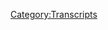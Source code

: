 {{DEFAULTSORT:
    #_TRANSCRIPT_0369:November 13, 2019
}}{{Transcript
    | title         = [[369: November 13, 2019]]
    | caption       = [https://knowledgefight.libsyn.com/knowledge-fight-november-13-2019 Listen to this episode on Libsyn]
    | episodeNumber = [[369: November 13, 2019|369]]
    | length        = 02:23:09
}}

{{MessageBox
    | header     = Warning: Bot Generated Content
    | text       = This transcript was automatically generated by transcription software and likely contains many mistakes and misattributions. Please check the audio for definitive quotes, attribution, and context.
    | image      = N3yvass4myg91.webp
    | imagewidth = 50px
    | id         = warning
}}

{{TranscriptBlock
    | name      = Unknown Speaker
    | timestamp = 00:00:00.000
    | text      = N-N-N-N-N-N-N-N-Knowledge Fight
}}

{{TranscriptBlock
    | name      = Unknown Speaker
    | timestamp = 00:00:12.960
    | text      = Dan and Jordan, I am sweating.
}}

{{TranscriptBlock
    | name      = Unknown Speaker
    | timestamp = 00:00:19.600
    | text      = Knowledgefight.com, it's time to pray.
}}

{{TranscriptBlock
    | name      = Unknown Speaker
    | timestamp = 00:00:21.399
    | text      = I have great respect for knowledgefight, knowledgefight.
}}

{{TranscriptBlock
    | name      = Unknown Speaker
    | timestamp = 00:00:25.199
    | text      = I'm sick of them posing as if they're the good guys saying we are the bad guys, knowledgefight.
}}

{{TranscriptBlock
    | name      = Unknown Speaker
    | timestamp = 00:00:30.039
    | text      = Dan and Jordan, knowledgefight.com, it's time to pray.
}}

{{TranscriptBlock
    | name      = Unknown Speaker
    | timestamp = 00:00:47.119
    | text      = Hey everybody, welcome back to knowledgefight, I'm Dan, I'm Jordan, we're a couple dudes
}}

{{TranscriptBlock
    | name      = Unknown Speaker
    | timestamp = 00:01:02.520
    | text      = like to sit around, drink novelty beverages and talk a little bit about Alex Jones, indeed
}}

{{TranscriptBlock
    | name      = Unknown Speaker
    | timestamp = 00:01:07.200
    | text      = we are Dan, Jordan, Dan, what up Jordan, do you have anything that you purchased from
}}

{{TranscriptBlock
    | name      = Unknown Speaker
    | timestamp = 00:01:12.959
    | text      = a street vendor? Like meat? Like a hot dog? No, I mean have you kept anything? You know
}}

{{TranscriptBlock
    | name      = Unknown Speaker
    | timestamp = 00:01:18.299
    | text      = like you buy shit from a street vendor but is there anything here? Anything that's stayed
}}

{{TranscriptBlock
    | name      = Unknown Speaker
    | timestamp = 00:01:22.519
    | text      = with you? No. Anything that's traveled with you? No. Any souvenirs? My house burned down
}}

{{TranscriptBlock
    | name      = Unknown Speaker
    | timestamp = 00:01:26.640
    | text      = like five years ago. Oh yeah. I lost pretty much everything I owned. Yeah, that's right.
}}

{{TranscriptBlock
    | name      = Unknown Speaker
    | timestamp = 00:01:30.879
    | text      = But even if you asked me five years ago, the answer is probably not. Yeah? You don't do
}}

{{TranscriptBlock
    | name      = Unknown Speaker
    | timestamp = 00:01:34.780
    | text      = the street vendor? I don't keep a lot of things. You don't keep a lot of things? No, and that
}}

{{TranscriptBlock
    | name      = Unknown Speaker
    | timestamp = 00:01:38.599
    | text      = was even true before the fire, except for like books, I used to have a gigantic library
}}

{{TranscriptBlock
    | name      = Unknown Speaker
    | timestamp = 00:01:45.040
    | text      = and I guess maybe some of those are like paperbacks I would buy at like a, if there was a book
}}

{{TranscriptBlock
    | name      = Unknown Speaker
    | timestamp = 00:01:49.959
    | text      = stand or something. Yeah, sure, sure, sure, sure. But no, other than that, no I don't
}}

{{TranscriptBlock
    | name      = Unknown Speaker
    | timestamp = 00:01:52.959
    | text      = think so. I don't think, I'm not super interested in shopping, number one. Right. If I'm walking
}}

{{TranscriptBlock
    | name      = Unknown Speaker
    | timestamp = 00:01:58.079
    | text      = around and somebody's selling something, I'm not, I'm not usually even considering it for
}}

{{TranscriptBlock
    | name      = Unknown Speaker
    | timestamp = 00:02:03.040
    | text      = a moment. Okay, okay. So what was, have you bought anything actually from a street vendor?
}}

{{TranscriptBlock
    | name      = Unknown Speaker
    | timestamp = 00:02:07.540
    | text      = Not that I can think of outside of like, I think it was a street vendor when I was in
}}

{{TranscriptBlock
    | name      = Unknown Speaker
    | timestamp = 00:02:11.479
    | text      = like, I've mentioned in the past that I like, in high school I wore shiny shirts. Yes, yes.
}}

{{TranscriptBlock
    | name      = Unknown Speaker
    | timestamp = 00:02:18.439
    | text      = And an extension of that was shiny robes. I did not know that shiny robes were in play.
}}

{{TranscriptBlock
    | name      = Unknown Speaker
    | timestamp = 00:02:25.139
    | text      = They weren't really all that in play, but I liked a nice robe. And so my, some of my
}}

{{TranscriptBlock
    | name      = Unknown Speaker
    | timestamp = 00:02:31.599
    | text      = family lives in like around the San Francisco area. And so one time when we went to visit
}}

{{TranscriptBlock
    | name      = Unknown Speaker
    | timestamp = 00:02:37.479
    | text      = my aunt and my mom and I think, I don't know who else went along, but anyway, some of the
}}

{{TranscriptBlock
    | name      = Unknown Speaker
    | timestamp = 00:02:42.080
    | text      = family went to Chinatown and I got a shiny robe and that might've been a street vendor
}}

{{TranscriptBlock
    | name      = Unknown Speaker
    | timestamp = 00:02:48.199
    | text      = purchase. Interesting. Yeah. Shiny like a reflective or like sequined or like? Not sequined,
}}

{{TranscriptBlock
    | name      = Unknown Speaker
    | timestamp = 00:02:54.780
    | text      = but like, you know, it would reflect light. It had dragons on it and stuff. Okay. All
}}

{{TranscriptBlock
    | name      = Unknown Speaker
    | timestamp = 00:03:01.680
    | text      = right. All right. Now see, now that's what I wanted to get to the bottom of. I didn't
}}

{{TranscriptBlock
    | name      = Unknown Speaker
    | timestamp = 00:03:06.159
    | text      = want one of those soft robes, like a bathrobe. I wanted something really gaudy and over the
}}

{{TranscriptBlock
    | name      = Unknown Speaker
    | timestamp = 00:03:12.639
    | text      = top. So that might've been, but I don't know. That was probably when I was like 13, 14 or
}}

{{TranscriptBlock
    | name      = Unknown Speaker
    | timestamp = 00:03:18.159
    | text      = something. Yeah. You were 13 going on a 12th century courtesan. I gotcha. Yeah, yeah, yeah.
}}

{{TranscriptBlock
    | name      = Unknown Speaker
    | timestamp = 00:03:23.360
    | text      = Anyway, it's this podcast where I don't know a whole lot about buying things from street
}}

{{TranscriptBlock
    | name      = Unknown Speaker
    | timestamp = 00:03:26.080
    | text      = vendors, but I do know a lot about Alex Jones. And I don't know much about either. No. So
}}

{{TranscriptBlock
    | name      = Unknown Speaker
    | timestamp = 00:03:30.520
    | text      = I got to teach you. Yes. So Jordan, today we're in the present day still. I was hoping
}}

{{TranscriptBlock
    | name      = Unknown Speaker
    | timestamp = 00:03:35.479
    | text      = to maybe do something different, but I was called into action. Okay. All right. So we're
}}

{{TranscriptBlock
    | name      = Unknown Speaker
    | timestamp = 00:03:40.960
    | text      = going over November 13th, 2019 and I honestly think, I won't say this before we do anything.
}}

{{TranscriptBlock
    | name      = Unknown Speaker
    | timestamp = 00:03:48.039
    | text      = I think that this episode is a window in a very perfect opportunity to see a lot of different
}}

{{TranscriptBlock
    | name      = Unknown Speaker
    | timestamp = 00:03:55.819
    | text      = elements of why Alex Jones' show is a disaster and is super terrible. Just perfect encapsulations
}}

{{TranscriptBlock
    | name      = Unknown Speaker
    | timestamp = 00:04:03.439
    | text      = of many different elements. Okay. I hesitate to call this a Rosetta Stone because Alex
}}

{{TranscriptBlock
    | name      = Unknown Speaker
    | timestamp = 00:04:09.159
    | text      = calls all these fucking things Rosetta Stones. But over the course of this episode, I'm going
}}

{{TranscriptBlock
    | name      = Unknown Speaker
    | timestamp = 00:04:14.000
    | text      = to be highlighting particular behaviors that Alex engages in constantly. Yeah. I think
}}

{{TranscriptBlock
    | name      = Unknown Speaker
    | timestamp = 00:04:21.399
    | text      = they're all on amazingly public display. All right. So the 13th is when Alex commits every
}}

{{TranscriptBlock
    | name      = Unknown Speaker
    | timestamp = 00:04:27.879
    | text      = egregious error that he commits, usually one or two at a time in other episodes. Somewhat.
}}

{{TranscriptBlock
    | name      = Unknown Speaker
    | timestamp = 00:04:33.360
    | text      = I don't want to put too fine a point on it because I don't think that this is any kind
}}

{{TranscriptBlock
    | name      = Unknown Speaker
    | timestamp = 00:04:37.720
    | text      = of a unique episode. I just think that some of the illustrations of these trends and behaviors
}}

{{TranscriptBlock
    | name      = Unknown Speaker
    | timestamp = 00:04:43.720
    | text      = are really flagrant. So they provide a glimpse in much easier. So I think that this episode
}}

{{TranscriptBlock
    | name      = Unknown Speaker
    | timestamp = 00:04:51.240
    | text      = is a good encapsulation of why looking at Alex is important. It's a thesis statement.
}}

{{TranscriptBlock
    | name      = Unknown Speaker
    | timestamp = 00:04:57.360
    | text      = So anyway, before we get to that, I'd like to say thank you to some people who have signed
}}

{{TranscriptBlock
    | name      = Unknown Speaker
    | timestamp = 00:05:00.519
    | text      = up and are supporting the show and make this sort of thing possible. So first of all, Jeffrey,
}}

{{TranscriptBlock
    | name      = Unknown Speaker
    | timestamp = 00:05:05.139
    | text      = thank you so much. You are now a policy wonk. I'm a policy wonk. Thank you, Jeffrey. Thank
}}

{{TranscriptBlock
    | name      = Unknown Speaker
    | timestamp = 00:05:08.959
    | text      = you. Next, Dennis. Thank you so much. You are now a policy wonk. I'm a policy wonk.
}}

{{TranscriptBlock
    | name      = Unknown Speaker
    | timestamp = 00:05:13.759
    | text      = Thanks, Dennis. No longer a menace. Oh, come on now. A policy wonk. Dennis always. Dennis
}}

{{TranscriptBlock
    | name      = Unknown Speaker
    | timestamp = 00:05:19.399
    | text      = the Menace, the childhood prankster, grew up and became a policy wonk. Little known
}}

{{TranscriptBlock
    | name      = Unknown Speaker
    | timestamp = 00:05:23.040
    | text      = fact. His neighbor still hates him. Oh, totally. He's a dick. Next, three names. All one wonk.
}}

{{TranscriptBlock
    | name      = Unknown Speaker
    | timestamp = 00:05:31.199
    | text      = That's Luke. John Wilkes. Oh, sorry. Nope, sorry. Luke, Rena, and Zach. Thank you so
}}

{{TranscriptBlock
    | name      = Unknown Speaker
    | timestamp = 00:05:35.480
    | text      = much. You are all now collectively a policy wonk. I'm a policy wonk. Thank you so much.
}}

{{TranscriptBlock
    | name      = Unknown Speaker
    | timestamp = 00:05:40.160
    | text      = Rena and Zach. Next rune. Thank you so much. You are now a policy wonk. I'm a policy wonk.
}}

{{TranscriptBlock
    | name      = Unknown Speaker
    | timestamp = 00:05:45.199
    | text      = Rune rune. Next, Jen. Thank you so much. You're now policy wonk. I'm a policy wonk. Thank
}}

{{TranscriptBlock
    | name      = Unknown Speaker
    | timestamp = 00:05:50.120
    | text      = you, Jen. Next, Max. Thank you so much. You are now a policy wonk. I'm a policy wonk.
}}

{{TranscriptBlock
    | name      = Unknown Speaker
    | timestamp = 00:05:54.839
    | text      = Thank you, Max. Is that short for Maximilian? Because I hope it is. I don't think people
}}

{{TranscriptBlock
    | name      = Unknown Speaker
    | timestamp = 00:05:58.740
    | text      = do the full Maximilian anymore. They might. Who knows? That's true. Could be, could be
}}

{{TranscriptBlock
    | name      = Unknown Speaker
    | timestamp = 00:06:03.740
    | text      = a youth. Could be 80 years old. I think it's strictly an armor for role playing games now.
}}

{{TranscriptBlock
    | name      = Unknown Speaker
    | timestamp = 00:06:09.439
    | text      = You don't want to pretend you know what age the wonks are. Okay, fair enough. It could
}}

{{TranscriptBlock
    | name      = Unknown Speaker
    | timestamp = 00:06:14.319
    | text      = be anybody. Fair enough. It could be a 15th century knight. Could be. Yeah. So, finally,
}}

{{TranscriptBlock
    | name      = Unknown Speaker
    | timestamp = 00:06:17.439
    | text      = I'd like to say thank you to somebody who donated on an elevated level. We appreciate
}}

{{TranscriptBlock
    | name      = Unknown Speaker
    | timestamp = 00:06:20.920
    | text      = that very much. So, Dougie Breakshit, thank you so much. You are now a technocrat. I'm
}}

{{TranscriptBlock
    | name      = Unknown Speaker
    | timestamp = 00:06:25.600
    | text      = a policy wonk. Crikey, mate. That's fantastic. Have yourself a brew. How's your 401k doing,
}}

{{TranscriptBlock
    | name      = Unknown Speaker
    | timestamp = 00:06:30.959
    | text      = Sarah? We got to go full tilt boogie on this Watson, alright? Let's just get down to business.
}}

{{TranscriptBlock
    | name      = Unknown Speaker
    | timestamp = 00:06:35.360
    | text      = We ain't making that money off that heroin. Why are you pimps so good? My neck is freakishly
}}

{{TranscriptBlock
    | name      = Unknown Speaker
    | timestamp = 00:06:40.680
    | text      = large. I declare info war on you. Thank you so much, Dougie Breakshit. All I can think
}}

{{TranscriptBlock
    | name      = Unknown Speaker
    | timestamp = 00:06:46.540
    | text      = of now is a whole Dougie universe like Dougie Fresh, Dougie Breakshit, Dougie, you keep
}}

{{TranscriptBlock
    | name      = Unknown Speaker
    | timestamp = 00:06:52.259
    | text      = up going. Sure. Love it. Be great. Yeah. If you're a Dougie something out there, please
}}

{{TranscriptBlock
    | name      = Unknown Speaker
    | timestamp = 00:06:56.800
    | text      = feel free to sign up and support the show. Even if you're not a Dougie something, you
}}

{{TranscriptBlock
    | name      = Unknown Speaker
    | timestamp = 00:07:01.079
    | text      = can support the show if you'd like by going to our website, knowledgefight.com, clicking
}}

{{TranscriptBlock
    | name      = Unknown Speaker
    | timestamp = 00:07:04.000
    | text      = the button that says support the show. We would appreciate it. It'd be very helpful.
}}

{{TranscriptBlock
    | name      = Unknown Speaker
    | timestamp = 00:07:06.720
    | text      = So Jordan, we begin today a little bit differently than normal necessarily because I often don't
}}

{{TranscriptBlock
    | name      = Unknown Speaker
    | timestamp = 00:07:11.459
    | text      = play Alex's intro bumper stuff. Right, right, right, right. But in this case, the way he
}}

{{TranscriptBlock
    | name      = Unknown Speaker
    | timestamp = 00:07:16.360
    | text      = opens the show is actually different than I've heard in the past. Gentlemen, we've called
}}

{{TranscriptBlock
    | name      = Unknown Speaker
    | timestamp = 00:07:24.839
    | text      = you together to inform you that we are going to overthrow the United States government
}}

{{TranscriptBlock
    | name      = Unknown Speaker
    | timestamp = 00:07:28.240
    | text      = leading a frontal assault on the lies of the new world order. It's Alex Jones. So just
}}

{{TranscriptBlock
    | name      = Unknown Speaker
    | timestamp = 00:07:35.639
    | text      = right off the bat on the day that the public hearings for the impeachment inquiry are beginning.
}}

{{TranscriptBlock
    | name      = Unknown Speaker
    | timestamp = 00:07:41.480
    | text      = That's a real bad vibe for Alex to start off the show playing a voice saying that we're
}}

{{TranscriptBlock
    | name      = Unknown Speaker
    | timestamp = 00:07:44.860
    | text      = gathered here to overthrow the US government. That seems like a statement of purpose more
}}

{{TranscriptBlock
    | name      = Unknown Speaker
    | timestamp = 00:07:50.160
    | text      = than anything else. He doesn't normally say that, right? I have not heard that drop being
}}

{{TranscriptBlock
    | name      = Unknown Speaker
    | timestamp = 00:07:56.759
    | text      = thrown in. It might be something that he pulls out from time to time, but I don't remember
}}

{{TranscriptBlock
    | name      = Unknown Speaker
    | timestamp = 00:08:01.639
    | text      = it being a super regular thing. Yeah, as a morning zoo crew drop, that would be funny,
}}

{{TranscriptBlock
    | name      = Unknown Speaker
    | timestamp = 00:08:08.360
    | text      = but if you're Alex Jones, that's like, oh, he's literally talking to the Oath Keepers.
}}

{{TranscriptBlock
    | name      = Unknown Speaker
    | timestamp = 00:08:14.680
    | text      = Well, I suppose you could make the argument that he's saying that this is the statement
}}

{{TranscriptBlock
    | name      = Unknown Speaker
    | timestamp = 00:08:17.920
    | text      = of purpose of his enemies and he's fighting against that overthrow of the government.
}}

{{TranscriptBlock
    | name      = Unknown Speaker
    | timestamp = 00:08:22.079
    | text      = I guess you could. That's convoluted for him. Either way, it's super interesting where that
}}

{{TranscriptBlock
    | name      = Unknown Speaker
    | timestamp = 00:08:27.319
    | text      = audio comes from. This is one of the most notable early fake voice recordings spoofed
}}

{{TranscriptBlock
    | name      = Unknown Speaker
    | timestamp = 00:08:33.080
    | text      = to sound like someone else. In this case, it was designed to sound like Carl Steiner,
}}

{{TranscriptBlock
    | name      = Unknown Speaker
    | timestamp = 00:08:37.980
    | text      = the former commander in chief of the US special operations. A scientist named George Papkin,
}}

{{TranscriptBlock
    | name      = Unknown Speaker
    | timestamp = 00:08:44.039
    | text      = he took a 10-minute sample of Steiner's voice and created fake audio of him talking about
}}

{{TranscriptBlock
    | name      = Unknown Speaker
    | timestamp = 00:08:48.960
    | text      = overthrowing the US government. That fake audio was so convincing that Steiner himself
}}

{{TranscriptBlock
    | name      = Unknown Speaker
    | timestamp = 00:08:53.919
    | text      = asked for a copy of it because he's like, this is amazing. No, that's terrifying. There's
}}

{{TranscriptBlock
    | name      = Unknown Speaker
    | timestamp = 00:08:59.840
    | text      = an interesting thematic interplay happening here. Alex is trying to evoke fears of government
}}

{{TranscriptBlock
    | name      = Unknown Speaker
    | timestamp = 00:09:04.879
    | text      = overthrow in his audience, whether it's the globalists overthrowing the government and
}}

{{TranscriptBlock
    | name      = Unknown Speaker
    | timestamp = 00:09:08.600
    | text      = his audience having to fight back against it. Whatever it is, there's something he's
}}

{{TranscriptBlock
    | name      = Unknown Speaker
    | timestamp = 00:09:15.000
    | text      = doing with the fear of overthrow here. The audio that he's chosen to heighten that mood
}}

{{TranscriptBlock
    | name      = Unknown Speaker
    | timestamp = 00:09:21.299
    | text      = is specifically something that's fake. It's the product of misinformation. Whether or
}}

{{TranscriptBlock
    | name      = Unknown Speaker
    | timestamp = 00:09:26.080
    | text      = not it was benign and recreational in its construction, it's still a direct piece of
}}

{{TranscriptBlock
    | name      = Unknown Speaker
    | timestamp = 00:09:31.639
    | text      = fabrication. He chose one of the progenitors of a deep fake video.
}}

{{TranscriptBlock
    | name      = Unknown Speaker
    | timestamp = 00:09:38.519
    | text      = From the mid to late 90s. It's a very notable case of...
}}

{{TranscriptBlock
    | name      = Unknown Speaker
    | timestamp = 00:09:44.720
    | text      = That's fucking with my head because he has to know.
}}

{{TranscriptBlock
    | name      = Unknown Speaker
    | timestamp = 00:09:47.360
    | text      = He has every reason to know. He has to know that that's fake.
}}

{{TranscriptBlock
    | name      = Unknown Speaker
    | timestamp = 00:09:51.039
    | text      = Yeah, probably. It's like a whole fucking metaphor for everything
}}

{{TranscriptBlock
    | name      = Unknown Speaker
    | timestamp = 00:09:55.360
    | text      = that he does is that it's purporting to be real information that is absolutely and utterly
}}

{{TranscriptBlock
    | name      = Unknown Speaker
    | timestamp = 00:10:00.539
    | text      = fabricated. That's bananas.
}}

{{TranscriptBlock
    | name      = Unknown Speaker
    | timestamp = 00:10:03.399
    | text      = Because of the context of it being thrown in with this intro, who knows if he's trying
}}

{{TranscriptBlock
    | name      = Unknown Speaker
    | timestamp = 00:10:07.799
    | text      = to present it as if it is real. Of course.
}}

{{TranscriptBlock
    | name      = Unknown Speaker
    | timestamp = 00:10:10.600
    | text      = There is obviously a hope that some audience people will hear that and just, it'll trigger,
}}

{{TranscriptBlock
    | name      = Unknown Speaker
    | timestamp = 00:10:16.919
    | text      = we're overthrowing the US government in their mind, and then some people might know what
}}

{{TranscriptBlock
    | name      = Unknown Speaker
    | timestamp = 00:10:21.039
    | text      = it is. Who knows? I don't know what the point of it is, but it's fascinating to me that
}}

{{TranscriptBlock
    | name      = Unknown Speaker
    | timestamp = 00:10:25.320
    | text      = even Alex's intro choices are lies. Everything is...
}}

{{TranscriptBlock
    | name      = Unknown Speaker
    | timestamp = 00:10:29.940
    | text      = Somebody's winking. It must be.
}}

{{TranscriptBlock
    | name      = Unknown Speaker
    | timestamp = 00:10:31.759
    | text      = Somebody somewhere is winking. It's an interesting thing that I'm not entirely
}}

{{TranscriptBlock
    | name      = Unknown Speaker
    | timestamp = 00:10:36.700
    | text      = sure what the performance poetry is, but there's some thematic wrinkle that I'm having a difficult
}}

{{TranscriptBlock
    | name      = Unknown Speaker
    | timestamp = 00:10:44.399
    | text      = time with.
}}

{{TranscriptBlock
    | name      = Unknown Speaker
    | timestamp = 00:10:45.399
    | text      = Man, I feel like there's some sort of FOIA request that we can have that will reveal
}}

{{TranscriptBlock
    | name      = Unknown Speaker
    | timestamp = 00:10:49.399
    | text      = like 20 years of some mole on the inside planting Easter eggs of how full of shit Alex is from
}}

{{TranscriptBlock
    | name      = Unknown Speaker
    | timestamp = 00:10:56.000
    | text      = the very beginning.
}}

{{TranscriptBlock
    | name      = Unknown Speaker
    | timestamp = 00:10:57.000
    | text      = I don't know if FOIA can help with that, but maybe these lawsuits will show something.
}}

{{TranscriptBlock
    | name      = Unknown Speaker
    | timestamp = 00:11:02.960
    | text      = The impeachment inquiry has begun in the house, and Alex, of course, is just dismissive of
}}

{{TranscriptBlock
    | name      = Unknown Speaker
    | timestamp = 00:11:08.320
    | text      = that and saying, it's all poppycock.
}}

{{TranscriptBlock
    | name      = Unknown Speaker
    | timestamp = 00:11:10.039
    | text      = Yeah, that's a very popular track for the right wing to take.
}}

{{TranscriptBlock
    | name      = Unknown Speaker
    | timestamp = 00:11:14.039
    | text      = I wanted to check in on his show because of that, because I figured that that's a monumentous
}}

{{TranscriptBlock
    | name      = Unknown Speaker
    | timestamp = 00:11:18.759
    | text      = thing in the news, and Alex would have a take on it. His take is not all that interesting,
}}

{{TranscriptBlock
    | name      = Unknown Speaker
    | timestamp = 00:11:25.440
    | text      = but something else is.
}}

{{TranscriptBlock
    | name      = Unknown Speaker
    | timestamp = 00:11:27.960
    | text      = We're 355 days out from this incredibly important election, and now they have the official impeachment
}}

{{TranscriptBlock
    | name      = Unknown Speaker
    | timestamp = 00:11:34.639
    | text      = proceedings going on in the House of Representatives as we speak.
}}

{{TranscriptBlock
    | name      = Unknown Speaker
    | timestamp = 00:11:38.679
    | text      = There's already highlights of Schiff, of Congressman Nunes, the ranking Republican member.
}}

{{TranscriptBlock
    | name      = Unknown Speaker
    | timestamp = 00:11:43.240
    | text      = That is all going to be coming up today.
}}

{{TranscriptBlock
    | name      = Unknown Speaker
    | timestamp = 00:11:47.399
    | text      = Dr. Steve Pacinek, of course, has worked with the founding of Delta Force, CIA, overthrow
}}

{{TranscriptBlock
    | name      = Unknown Speaker
    | timestamp = 00:11:52.399
    | text      = of governments, really smart guy, best selling author, co-writer with Tom Clancy.
}}

{{TranscriptBlock
    | name      = Unknown Speaker
    | timestamp = 00:11:57.399
    | text      = He is going to be back on the broadcast to talk about the coup and who's behind it and
}}

{{TranscriptBlock
    | name      = Unknown Speaker
    | timestamp = 00:12:01.840
    | text      = what he expects to come next, so we're excited about that.
}}

{{TranscriptBlock
    | name      = Unknown Speaker
    | timestamp = 00:12:05.240
    | text      = Steve is back.
}}

{{TranscriptBlock
    | name      = Unknown Speaker
    | timestamp = 00:12:06.519
    | text      = Nope.
}}

{{TranscriptBlock
    | name      = Unknown Speaker
    | timestamp = 00:12:07.519
    | text      = Nope.
}}

{{TranscriptBlock
    | name      = Unknown Speaker
    | timestamp = 00:12:08.519
    | text      = Nope.
}}

{{TranscriptBlock
    | name      = Unknown Speaker
    | timestamp = 00:12:09.519
    | text      = Refuse.
}}

{{TranscriptBlock
    | name      = Unknown Speaker
    | timestamp = 00:12:10.519
    | text      = No way.
}}

{{TranscriptBlock
    | name      = Unknown Speaker
    | timestamp = 00:12:11.519
    | text      = Love it.
}}

{{TranscriptBlock
    | name      = Unknown Speaker
    | timestamp = 00:12:12.519
    | text      = I cannot.
}}

{{TranscriptBlock
    | name      = Unknown Speaker
    | timestamp = 00:12:13.519
    | text      = No.
}}

{{TranscriptBlock
    | name      = Unknown Speaker
    | timestamp = 00:12:14.519
    | text      = Steve is back.
}}

{{TranscriptBlock
    | name      = Unknown Speaker
    | timestamp = 00:12:15.519
    | text      = No.
}}

{{TranscriptBlock
    | name      = Unknown Speaker
    | timestamp = 00:12:16.519
    | text      = Steve is back.
}}

{{TranscriptBlock
    | name      = Unknown Speaker
    | timestamp = 00:12:17.519
    | text      = What are they going to talk about?
}}

{{TranscriptBlock
    | name      = Unknown Speaker
    | timestamp = 00:12:18.519
    | text      = Holy shit.
}}

{{TranscriptBlock
    | name      = Unknown Speaker
    | timestamp = 00:12:19.519
    | text      = What don't they talk about?
}}

{{TranscriptBlock
    | name      = Unknown Speaker
    | timestamp = 00:12:20.519
    | text      = Okay.
}}

{{TranscriptBlock
    | name      = Unknown Speaker
    | timestamp = 00:12:21.519
    | text      = All right.
}}

{{TranscriptBlock
    | name      = Unknown Speaker
    | timestamp = 00:12:22.519
    | text      = I would say the headline is Steve is back.
}}

{{TranscriptBlock
    | name      = Unknown Speaker
    | timestamp = 00:12:23.519
    | text      = Back is in all capital letters.
}}

{{TranscriptBlock
    | name      = Unknown Speaker
    | timestamp = 00:12:24.519
    | text      = Okay.
}}

{{TranscriptBlock
    | name      = Unknown Speaker
    | timestamp = 00:12:25.519
    | text      = All right.
}}

{{TranscriptBlock
    | name      = Unknown Speaker
    | timestamp = 00:12:26.519
    | text      = Okay.
}}

{{TranscriptBlock
    | name      = Unknown Speaker
    | timestamp = 00:12:27.519
    | text      = All right.
}}

{{TranscriptBlock
    | name      = Unknown Speaker
    | timestamp = 00:12:28.519
    | text      = Okay.
}}

{{TranscriptBlock
    | name      = Unknown Speaker
    | timestamp = 00:12:29.519
    | text      = I have watched a couple of videos from his YouTube channel and I was very concerned about
}}

{{TranscriptBlock
    | name      = Unknown Speaker
    | timestamp = 00:12:33.000
    | text      = his health.
}}

{{TranscriptBlock
    | name      = Unknown Speaker
    | timestamp = 00:12:34.000
    | text      = Right.
}}

{{TranscriptBlock
    | name      = Unknown Speaker
    | timestamp = 00:12:35.000
    | text      = I thought he's deteriorating.
}}

{{TranscriptBlock
    | name      = Unknown Speaker
    | timestamp = 00:12:36.399
    | text      = He seems unwell.
}}

{{TranscriptBlock
    | name      = Unknown Speaker
    | timestamp = 00:12:37.399
    | text      = Yeah.
}}

{{TranscriptBlock
    | name      = Unknown Speaker
    | timestamp = 00:12:38.399
    | text      = He's just aging.
}}

{{TranscriptBlock
    | name      = Unknown Speaker
    | timestamp = 00:12:39.399
    | text      = He's an old man.
}}

{{TranscriptBlock
    | name      = Unknown Speaker
    | timestamp = 00:12:40.399
    | text      = I'm not saying anything conspiratorial like he's secretly got X, Y, or Z going on.
}}

{{TranscriptBlock
    | name      = Unknown Speaker
    | timestamp = 00:12:46.000
    | text      = Right.
}}

{{TranscriptBlock
    | name      = Unknown Speaker
    | timestamp = 00:12:47.000
    | text      = I just thought like, oh, he's getting to be pretty old.
}}

{{TranscriptBlock
    | name      = Unknown Speaker
    | timestamp = 00:12:49.320
    | text      = His speech patterns are completely different than they are on Infowars.
}}

{{TranscriptBlock
    | name      = Unknown Speaker
    | timestamp = 00:12:52.759
    | text      = Yeah.
}}

{{TranscriptBlock
    | name      = Unknown Speaker
    | timestamp = 00:12:53.759
    | text      = I realize like, no, it's just because he's talking alone.
}}

{{TranscriptBlock
    | name      = Unknown Speaker
    | timestamp = 00:12:56.879
    | text      = He's back on the show and he sounds almost exactly like he always has.
}}

{{TranscriptBlock
    | name      = Unknown Speaker
    | timestamp = 00:13:00.320
    | text      = Oh, okay.
}}

{{TranscriptBlock
    | name      = Unknown Speaker
    | timestamp = 00:13:01.320
    | text      = He's eager for the yelling at Alex about stuff.
}}

{{TranscriptBlock
    | name      = Unknown Speaker
    | timestamp = 00:13:04.159
    | text      = Of course.
}}

{{TranscriptBlock
    | name      = Unknown Speaker
    | timestamp = 00:13:05.159
    | text      = Whereas him sitting talking into a webcam, there's no foil for him.
}}

{{TranscriptBlock
    | name      = Unknown Speaker
    | timestamp = 00:13:08.120
    | text      = Yeah.
}}

{{TranscriptBlock
    | name      = Unknown Speaker
    | timestamp = 00:13:09.120
    | text      = It doesn't have the same electricity.
}}

{{TranscriptBlock
    | name      = Unknown Speaker
    | timestamp = 00:13:10.120
    | text      = It doesn't have the oomph.
}}

{{TranscriptBlock
    | name      = Unknown Speaker
    | timestamp = 00:13:11.360
    | text      = Yeah.
}}

{{TranscriptBlock
    | name      = Unknown Speaker
    | timestamp = 00:13:12.360
    | text      = I'm kind of happy on that level because even if I hate him and I think he sucks, I still
}}

{{TranscriptBlock
    | name      = Unknown Speaker
    | timestamp = 00:13:18.000
    | text      = take no pleasure in the idea of him aging and falling apart.
}}

{{TranscriptBlock
    | name      = Unknown Speaker
    | timestamp = 00:13:22.320
    | text      = No, of course.
}}

{{TranscriptBlock
    | name      = Unknown Speaker
    | timestamp = 00:13:23.320
    | text      = It's nice to know that he's still of pretty sharp mind.
}}

{{TranscriptBlock
    | name      = Unknown Speaker
    | timestamp = 00:13:26.360
    | text      = Okay.
}}

{{TranscriptBlock
    | name      = Unknown Speaker
    | timestamp = 00:13:27.360
    | text      = What you're saying is people are still underestimating Federer after all these years, but at the
}}

{{TranscriptBlock
    | name      = Unknown Speaker
    | timestamp = 00:13:30.960
    | text      = end of the day, he's still in the top five.
}}

{{TranscriptBlock
    | name      = Unknown Speaker
    | timestamp = 00:13:33.840
    | text      = And man, Steve is like, I can't even be... Like when he came on the show in 2013 on that episode
}}

{{TranscriptBlock
    | name      = Unknown Speaker
    | timestamp = 00:13:40.519
    | text      = we heard and he declared himself in an open state of treason.
}}

{{TranscriptBlock
    | name      = Unknown Speaker
    | timestamp = 00:13:44.080
    | text      = Yes.
}}

{{TranscriptBlock
    | name      = Unknown Speaker
    | timestamp = 00:13:45.080
    | text      = That was pretty wild.
}}

{{TranscriptBlock
    | name      = Unknown Speaker
    | timestamp = 00:13:46.080
    | text      = Yeah.
}}

{{TranscriptBlock
    | name      = Unknown Speaker
    | timestamp = 00:13:47.080
    | text      = He's in that kind of shape.
}}

{{TranscriptBlock
    | name      = Unknown Speaker
    | timestamp = 00:13:48.840
    | text      = He's swinging.
}}

{{TranscriptBlock
    | name      = Unknown Speaker
    | timestamp = 00:13:49.840
    | text      = All right.
}}

{{TranscriptBlock
    | name      = Unknown Speaker
    | timestamp = 00:13:50.840
    | text      = Okay.
}}

{{TranscriptBlock
    | name      = Unknown Speaker
    | timestamp = 00:13:51.840
    | text      = We got that to look forward to.
}}

{{TranscriptBlock
    | name      = Unknown Speaker
    | timestamp = 00:13:52.840
    | text      = I like it.
}}

{{TranscriptBlock
    | name      = Unknown Speaker
    | timestamp = 00:13:53.840
    | text      = But that doesn't happen for a while because Alex has got to cover the waterfront.
}}

{{TranscriptBlock
    | name      = Unknown Speaker
    | timestamp = 00:13:56.600
    | text      = He's got to get into the news.
}}

{{TranscriptBlock
    | name      = Unknown Speaker
    | timestamp = 00:13:58.279
    | text      = Sure.
}}

{{TranscriptBlock
    | name      = Unknown Speaker
    | timestamp = 00:13:59.279
    | text      = Boo.
}}

{{TranscriptBlock
    | name      = Unknown Speaker
    | timestamp = 00:14:00.279
    | text      = So of course the impeachment stuff is, you know, it is what it is.
}}

{{TranscriptBlock
    | name      = Unknown Speaker
    | timestamp = 00:14:03.159
    | text      = It's all bullshit.
}}

{{TranscriptBlock
    | name      = Unknown Speaker
    | timestamp = 00:14:04.159
    | text      = It's a show trial.
}}

{{TranscriptBlock
    | name      = Unknown Speaker
    | timestamp = 00:14:05.159
    | text      = Who gives a shit?
}}

{{TranscriptBlock
    | name      = Unknown Speaker
    | timestamp = 00:14:06.399
    | text      = But there's a bigger story behind that and Alex knows what it is.
}}

{{TranscriptBlock
    | name      = Unknown Speaker
    | timestamp = 00:14:10.860
    | text      = But the big enchilada, exactly as we said she would do it, in fact, we've got to dig
}}

{{TranscriptBlock
    | name      = Unknown Speaker
    | timestamp = 00:14:16.740
    | text      = up the tapes from a year ago, six months ago, a week ago.
}}

{{TranscriptBlock
    | name      = Unknown Speaker
    | timestamp = 00:14:21.440
    | text      = I hit it perfectly whole in one.
}}

{{TranscriptBlock
    | name      = Unknown Speaker
    | timestamp = 00:14:24.720
    | text      = I mean, I've just got to be honest with you.
}}

{{TranscriptBlock
    | name      = Unknown Speaker
    | timestamp = 00:14:26.159
    | text      = I've just gotten inside the enemy's head.
}}

{{TranscriptBlock
    | name      = Unknown Speaker
    | timestamp = 00:14:28.059
    | text      = You can see how they would script things.
}}

{{TranscriptBlock
    | name      = Unknown Speaker
    | timestamp = 00:14:29.759
    | text      = Sure.
}}

{{TranscriptBlock
    | name      = Unknown Speaker
    | timestamp = 00:14:30.759
    | text      = Hillary loses.
}}

{{TranscriptBlock
    | name      = Unknown Speaker
    | timestamp = 00:14:31.799
    | text      = She launches all the fake Russia investigations.
}}

{{TranscriptBlock
    | name      = Unknown Speaker
    | timestamp = 00:14:34.200
    | text      = She wants to back out of those investigations.
}}

{{TranscriptBlock
    | name      = Unknown Speaker
    | timestamp = 00:14:37.320
    | text      = She's running because it shows how partisan it is and made up.
}}

{{TranscriptBlock
    | name      = Unknown Speaker
    | timestamp = 00:14:40.279
    | text      = She says she's not going to run while she collects money while she travels around the
}}

{{TranscriptBlock
    | name      = Unknown Speaker
    | timestamp = 00:14:43.360
    | text      = country while she makes more appearances and all the other candidates combined.
}}

{{TranscriptBlock
    | name      = Unknown Speaker
    | timestamp = 00:14:48.440
    | text      = While she still runs the DNC and runs those conference calls.
}}

{{TranscriptBlock
    | name      = Unknown Speaker
    | timestamp = 00:14:54.080
    | text      = And then right as the impeachment starts of Trump, she says, the people are begging me.
}}

{{TranscriptBlock
    | name      = Unknown Speaker
    | timestamp = 00:14:59.519
    | text      = They're drafting me.
}}

{{TranscriptBlock
    | name      = Unknown Speaker
    | timestamp = 00:15:00.519
    | text      = I feel a responsibility.
}}

{{TranscriptBlock
    | name      = Unknown Speaker
    | timestamp = 00:15:02.000
    | text      = Trump's so dangerous.
}}

{{TranscriptBlock
    | name      = Unknown Speaker
    | timestamp = 00:15:03.000
    | text      = I don't want to do it, but okay.
}}

{{TranscriptBlock
    | name      = Unknown Speaker
    | timestamp = 00:15:05.120
    | text      = I am.
}}

{{TranscriptBlock
    | name      = Unknown Speaker
    | timestamp = 00:15:06.120
    | text      = Well, she said that.
}}

{{TranscriptBlock
    | name      = Unknown Speaker
    | timestamp = 00:15:07.399
    | text      = She said that.
}}

{{TranscriptBlock
    | name      = Unknown Speaker
    | timestamp = 00:15:08.399
    | text      = She said she's running.
}}

{{TranscriptBlock
    | name      = Unknown Speaker
    | timestamp = 00:15:09.399
    | text      = No, she did not.
}}

{{TranscriptBlock
    | name      = Unknown Speaker
    | timestamp = 00:15:10.399
    | text      = She said she's running.
}}

{{TranscriptBlock
    | name      = Unknown Speaker
    | timestamp = 00:15:12.679
    | text      = She said she's not running.
}}

{{TranscriptBlock
    | name      = Unknown Speaker
    | timestamp = 00:15:13.840
    | text      = She specifically said, yeah, she left it open with a never say never stuff.
}}

{{TranscriptBlock
    | name      = Unknown Speaker
    | timestamp = 00:15:18.279
    | text      = But no.
}}

{{TranscriptBlock
    | name      = Unknown Speaker
    | timestamp = 00:15:19.279
    | text      = Yeah.
}}

{{TranscriptBlock
    | name      = Unknown Speaker
    | timestamp = 00:15:20.279
    | text      = And that, uh, that was something that she said when she was being interviewed on the
}}

{{TranscriptBlock
    | name      = Unknown Speaker
    | timestamp = 00:15:21.940
    | text      = BBC as part of her book tour, she was actually, she was going to run again and she replied,
}}

{{TranscriptBlock
    | name      = Unknown Speaker
    | timestamp = 00:15:26.379
    | text      = I will certainly tell you I'm under enormous pressure from many, many, many people to think
}}

{{TranscriptBlock
    | name      = Unknown Speaker
    | timestamp = 00:15:30.240
    | text      = about it.
}}

{{TranscriptBlock
    | name      = Unknown Speaker
    | timestamp = 00:15:31.240
    | text      = But as of this moment, sitting here in this studio talking to you, that is absolutely
}}

{{TranscriptBlock
    | name      = Unknown Speaker
    | timestamp = 00:15:35.080
    | text      = not in my plans.
}}

{{TranscriptBlock
    | name      = Unknown Speaker
    | timestamp = 00:15:36.320
    | text      = Oh, also in March she said, quote, I'm not running.
}}

{{TranscriptBlock
    | name      = Unknown Speaker
    | timestamp = 00:15:38.919
    | text      = Yeah.
}}

{{TranscriptBlock
    | name      = Unknown Speaker
    | timestamp = 00:15:39.919
    | text      = Who knows though?
}}

{{TranscriptBlock
    | name      = Unknown Speaker
    | timestamp = 00:15:40.919
    | text      = Maybe that's secretly her saying she's running.
}}

{{TranscriptBlock
    | name      = Unknown Speaker
    | timestamp = 00:15:42.240
    | text      = I've been pretty consistent in my position that Hillary is not running, but everyone
}}

{{TranscriptBlock
    | name      = Unknown Speaker
    | timestamp = 00:15:45.720
    | text      = fucking loves talking about her running.
}}

{{TranscriptBlock
    | name      = Unknown Speaker
    | timestamp = 00:15:48.000
    | text      = People like Alex love talking about it because it riles up their base since they've created
}}

{{TranscriptBlock
    | name      = Unknown Speaker
    | timestamp = 00:15:51.480
    | text      = the perfect easy villain in Hillary.
}}

{{TranscriptBlock
    | name      = Unknown Speaker
    | timestamp = 00:15:53.940
    | text      = People out on the left love talking about it because the idea that Hillary would run
}}

{{TranscriptBlock
    | name      = Unknown Speaker
    | timestamp = 00:15:57.220
    | text      = again proves everything they say about the Dems being a stupid self-defeating party.
}}

{{TranscriptBlock
    | name      = Unknown Speaker
    | timestamp = 00:16:02.000
    | text      = A very small number of diehard Hillary folks still hanging on, uh, love talking about it
}}

{{TranscriptBlock
    | name      = Unknown Speaker
    | timestamp = 00:16:06.519
    | text      = because they think that Hillary should run again.
}}

{{TranscriptBlock
    | name      = Unknown Speaker
    | timestamp = 00:16:09.799
    | text      = Everyone gets something fun out of entertaining the idea of Hillary running, but I just don't
}}

{{TranscriptBlock
    | name      = Unknown Speaker
    | timestamp = 00:16:13.539
    | text      = think there's much reality here.
}}

{{TranscriptBlock
    | name      = Unknown Speaker
    | timestamp = 00:16:15.039
    | text      = Ah, don't forget.
}}

{{TranscriptBlock
    | name      = Unknown Speaker
    | timestamp = 00:16:16.700
    | text      = Hillary herself gets, uh, something out of, uh, there you go.
}}

{{TranscriptBlock
    | name      = Unknown Speaker
    | timestamp = 00:16:21.960
    | text      = Yeah.
}}

{{TranscriptBlock
    | name      = Unknown Speaker
    | timestamp = 00:16:22.960
    | text      = I don't think, uh, Alex could prove all the other shit he's saying about Hillary here
}}

{{TranscriptBlock
    | name      = Unknown Speaker
    | timestamp = 00:16:27.200
    | text      = either.
}}

{{TranscriptBlock
    | name      = Unknown Speaker
    | timestamp = 00:16:28.200
    | text      = I have, but who cares?
}}

{{TranscriptBlock
    | name      = Unknown Speaker
    | timestamp = 00:16:29.720
    | text      = Also why isn't Alex completely freaking out about Bloomberg running?
}}

{{TranscriptBlock
    | name      = Unknown Speaker
    | timestamp = 00:16:33.879
    | text      = Alex fucking hates Bloomberg.
}}

{{TranscriptBlock
    | name      = Unknown Speaker
    | timestamp = 00:16:35.659
    | text      = He's one of the globalists to attend to those meetings with Bill Gates, Ted Turner and Oprah.
}}

{{TranscriptBlock
    | name      = Unknown Speaker
    | timestamp = 00:16:39.720
    | text      = Why is he spending his time obsessing about the possibility that Hillary is going to run
}}

{{TranscriptBlock
    | name      = Unknown Speaker
    | timestamp = 00:16:43.200
    | text      = while ignoring the reality that Bloomberg is running?
}}

{{TranscriptBlock
    | name      = Unknown Speaker
    | timestamp = 00:16:47.039
    | text      = It's because Bloomberg doesn't really move the needle with the audience.
}}

{{TranscriptBlock
    | name      = Unknown Speaker
    | timestamp = 00:16:49.960
    | text      = Nobody likes Bloomberg.
}}

{{TranscriptBlock
    | name      = Unknown Speaker
    | timestamp = 00:16:50.960
    | text      = Making them scared of the Clinton's moves product.
}}

{{TranscriptBlock
    | name      = Unknown Speaker
    | timestamp = 00:16:53.759
    | text      = So he does it.
}}

{{TranscriptBlock
    | name      = Unknown Speaker
    | timestamp = 00:16:55.519
    | text      = If Bloomberg didn't own, uh, like access to all of these media organizations and he just
}}

{{TranscriptBlock
    | name      = Unknown Speaker
    | timestamp = 00:17:02.019
    | text      = tried to declare, I'm running for president.
}}

{{TranscriptBlock
    | name      = Unknown Speaker
    | timestamp = 00:17:04.920
    | text      = Everybody on the planet would be like, don't care.
}}

{{TranscriptBlock
    | name      = Unknown Speaker
    | timestamp = 00:17:07.960
    | text      = Just don't care.
}}

{{TranscriptBlock
    | name      = Unknown Speaker
    | timestamp = 00:17:08.960
    | text      = Stop it.
}}

{{TranscriptBlock
    | name      = Unknown Speaker
    | timestamp = 00:17:09.960
    | text      = I think a lot of people don't care as is.
}}

{{TranscriptBlock
    | name      = Unknown Speaker
    | timestamp = 00:17:11.960
    | text      = Yeah, exactly.
}}

{{TranscriptBlock
    | name      = Unknown Speaker
    | timestamp = 00:17:12.960
    | text      = But some people do and Hey, you know, it's good to pay attention to all candidates.
}}

{{TranscriptBlock
    | name      = Unknown Speaker
    | timestamp = 00:17:16.920
    | text      = They have to, they, everybody needs content.
}}

{{TranscriptBlock
    | name      = Unknown Speaker
    | timestamp = 00:17:19.519
    | text      = That's why Bloomberg.
}}

{{TranscriptBlock
    | name      = Unknown Speaker
    | timestamp = 00:17:20.519
    | text      = Yeah.
}}

{{TranscriptBlock
    | name      = Unknown Speaker
    | timestamp = 00:17:21.519
    | text      = But it's weird that that's not content for Alex.
}}

{{TranscriptBlock
    | name      = Unknown Speaker
    | timestamp = 00:17:22.519
    | text      = Oh yeah.
}}

{{TranscriptBlock
    | name      = Unknown Speaker
    | timestamp = 00:17:23.519
    | text      = He's a gigantic villain for Alex.
}}

{{TranscriptBlock
    | name      = Unknown Speaker
    | timestamp = 00:17:24.519
    | text      = Yeah.
}}

{{TranscriptBlock
    | name      = Unknown Speaker
    | timestamp = 00:17:25.519
    | text      = You know, you're right.
}}

{{TranscriptBlock
    | name      = Unknown Speaker
    | timestamp = 00:17:26.920
    | text      = Nobody gets their dick hard for Bloomberg.
}}

{{TranscriptBlock
    | name      = Unknown Speaker
    | timestamp = 00:17:28.559
    | text      = No, nobody.
}}

{{TranscriptBlock
    | name      = Unknown Speaker
    | timestamp = 00:17:29.559
    | text      = It's right up there with like, okay, he has not said a damn word about Bolivia.
}}

{{TranscriptBlock
    | name      = Unknown Speaker
    | timestamp = 00:17:33.799
    | text      = He's not said a damn word about the release of his buddy, Stephen Miller's emails.
}}

{{TranscriptBlock
    | name      = Unknown Speaker
    | timestamp = 00:17:39.319
    | text      = Right.
}}

{{TranscriptBlock
    | name      = Unknown Speaker
    | timestamp = 00:17:40.319
    | text      = Right.
}}

{{TranscriptBlock
    | name      = Unknown Speaker
    | timestamp = 00:17:41.319
    | text      = Right.
}}

{{TranscriptBlock
    | name      = Unknown Speaker
    | timestamp = 00:17:42.319
    | text      = Right.
}}

{{TranscriptBlock
    | name      = Unknown Speaker
    | timestamp = 00:17:43.319
    | text      = What is this show?
}}

{{TranscriptBlock
    | name      = Unknown Speaker
    | timestamp = 00:17:44.319
    | text      = Uh, I don't know.
}}

{{TranscriptBlock
    | name      = Unknown Speaker
    | timestamp = 00:17:45.319
    | text      = Anti heroes.
}}

{{TranscriptBlock
    | name      = Unknown Speaker
    | timestamp = 00:17:46.319
    | text      = It's fucking nonsense.
}}

{{TranscriptBlock
    | name      = Unknown Speaker
    | timestamp = 00:17:47.319
    | text      = I don't know.
}}

{{TranscriptBlock
    | name      = Unknown Speaker
    | timestamp = 00:17:48.319
    | text      = So anyway, Hillary is secretly secretly running.
}}

{{TranscriptBlock
    | name      = Unknown Speaker
    | timestamp = 00:17:50.039
    | text      = People said, why are you confronting Hillary?
}}

{{TranscriptBlock
    | name      = Unknown Speaker
    | timestamp = 00:17:51.839
    | text      = She's a has been, uh, no, she's the Democrat nominee, two thousand and 20, unless we expose
}}

{{TranscriptBlock
    | name      = Unknown Speaker
    | timestamp = 00:17:59.319
    | text      = her and get out ahead of it and put heat on her.
}}

{{TranscriptBlock
    | name      = Unknown Speaker
    | timestamp = 00:18:01.640
    | text      = She wants to be a stealth candidate with none of her corrupt past brought up till the last
}}

{{TranscriptBlock
    | name      = Unknown Speaker
    | timestamp = 00:18:05.119
    | text      = minute.
}}

{{TranscriptBlock
    | name      = Unknown Speaker
    | timestamp = 00:18:06.920
    | text      = And once they get the impeachment, they're going to say, that's the conviction.
}}

{{TranscriptBlock
    | name      = Unknown Speaker
    | timestamp = 00:18:10.640
    | text      = That's just the indictment in the House.
}}

{{TranscriptBlock
    | name      = Unknown Speaker
    | timestamp = 00:18:12.599
    | text      = And then she's going to announce, I would say, before the end of the year that she could
}}

{{TranscriptBlock
    | name      = Unknown Speaker
    | timestamp = 00:18:16.480
    | text      = change the timetable.
}}

{{TranscriptBlock
    | name      = Unknown Speaker
    | timestamp = 00:18:19.480
    | text      = But here, I mean, take it from her.
}}

{{TranscriptBlock
    | name      = Unknown Speaker
    | timestamp = 00:18:20.839
    | text      = Here she is saying she's going to retire Trump.
}}

{{TranscriptBlock
    | name      = Unknown Speaker
    | timestamp = 00:18:23.019
    | text      = She goes on to say she beat him in 2016.
}}

{{TranscriptBlock
    | name      = Unknown Speaker
    | timestamp = 00:18:25.160
    | text      = Here she is.
}}

{{TranscriptBlock
    | name      = Unknown Speaker
    | timestamp = 00:18:26.160
    | text      = Look, I feel a sense of responsibility, partly because, you know, my name was on the ballot.
}}

{{TranscriptBlock
    | name      = Unknown Speaker
    | timestamp = 00:18:30.880
    | text      = I got more votes, but ended up losing to the current incumbent in the White House, who
}}

{{TranscriptBlock
    | name      = Unknown Speaker
    | timestamp = 00:18:35.400
    | text      = I think is really undermining our democracy in very fundamental ways.
}}

{{TranscriptBlock
    | name      = Unknown Speaker
    | timestamp = 00:18:41.839
    | text      = And I want to retire him.
}}

{{TranscriptBlock
    | name      = Unknown Speaker
    | timestamp = 00:18:43.440
    | text      = I want to see him retired.
}}

{{TranscriptBlock
    | name      = Unknown Speaker
    | timestamp = 00:18:44.920
    | text      = And that's a term you use when you kill a horse, basically.
}}

{{TranscriptBlock
    | name      = Unknown Speaker
    | timestamp = 00:18:49.480
    | text      = OK.
}}

{{TranscriptBlock
    | name      = Unknown Speaker
    | timestamp = 00:18:50.480
    | text      = Alex conveniently ends that clip.
}}

{{TranscriptBlock
    | name      = Unknown Speaker
    | timestamp = 00:18:52.680
    | text      = Just the right spot.
}}

{{TranscriptBlock
    | name      = Unknown Speaker
    | timestamp = 00:18:53.680
    | text      = Yeah.
}}

{{TranscriptBlock
    | name      = Unknown Speaker
    | timestamp = 00:18:54.680
    | text      = After she says she wants to retire Trump, Hillary explains that means she'll be helping
}}

{{TranscriptBlock
    | name      = Unknown Speaker
    | timestamp = 00:18:57.559
    | text      = the Democrat side come up with the best possible plan.
}}

{{TranscriptBlock
    | name      = Unknown Speaker
    | timestamp = 00:19:00.559
    | text      = The interviewer, Emma Barnett, asks if she's going to run again.
}}

{{TranscriptBlock
    | name      = Unknown Speaker
    | timestamp = 00:19:03.460
    | text      = Hillary says, quote, no, Alex wants her to run.
}}

{{TranscriptBlock
    | name      = Unknown Speaker
    | timestamp = 00:19:06.740
    | text      = So fucking bad.
}}

{{TranscriptBlock
    | name      = Unknown Speaker
    | timestamp = 00:19:07.740
    | text      = They all do.
}}

{{TranscriptBlock
    | name      = Unknown Speaker
    | timestamp = 00:19:08.740
    | text      = Oh, so good.
}}

{{TranscriptBlock
    | name      = Unknown Speaker
    | timestamp = 00:19:09.740
    | text      = Please.
}}

{{TranscriptBlock
    | name      = Unknown Speaker
    | timestamp = 00:19:10.740
    | text      = They'd love it.
}}

{{TranscriptBlock
    | name      = Unknown Speaker
    | timestamp = 00:19:11.740
    | text      = Please, Hillary, think of think of how easy everybody's job would be if Hillary and Trump
}}

{{TranscriptBlock
    | name      = Unknown Speaker
    | timestamp = 00:19:17.680
    | text      = ran again.
}}

{{TranscriptBlock
    | name      = Unknown Speaker
    | timestamp = 00:19:18.680
    | text      = We could just read.
}}

{{TranscriptBlock
    | name      = Unknown Speaker
    | timestamp = 00:19:19.680
    | text      = Everybody would post the same columns.
}}

{{TranscriptBlock
    | name      = Unknown Speaker
    | timestamp = 00:19:20.680
    | text      = It'd be a dystopian disaster.
}}

{{TranscriptBlock
    | name      = Unknown Speaker
    | timestamp = 00:19:21.680
    | text      = They just update the dates.
}}

{{TranscriptBlock
    | name      = Unknown Speaker
    | timestamp = 00:19:23.680
    | text      = It'd be horrible.
}}

{{TranscriptBlock
    | name      = Unknown Speaker
    | timestamp = 00:19:24.980
    | text      = I like the idea of Hillary being the stealth candidate so she doesn't get any criticisms.
}}

{{TranscriptBlock
    | name      = Unknown Speaker
    | timestamp = 00:19:30.559
    | text      = So nobody does any so nobody does any background.
}}

{{TranscriptBlock
    | name      = Unknown Speaker
    | timestamp = 00:19:33.559
    | text      = Yeah.
}}

{{TranscriptBlock
    | name      = Unknown Speaker
    | timestamp = 00:19:34.559
    | text      = Nobody looks into her.
}}

{{TranscriptBlock
    | name      = Unknown Speaker
    | timestamp = 00:19:35.559
    | text      = Fuck yourself.
}}

{{TranscriptBlock
    | name      = Unknown Speaker
    | timestamp = 00:19:36.559
    | text      = No shit.
}}

{{TranscriptBlock
    | name      = Unknown Speaker
    | timestamp = 00:19:37.559
    | text      = I thought Roger Stone was telling you that was Michelle Obama.
}}

{{TranscriptBlock
    | name      = Unknown Speaker
    | timestamp = 00:19:40.160
    | text      = What is going on here?
}}

{{TranscriptBlock
    | name      = Unknown Speaker
    | timestamp = 00:19:41.240
    | text      = Who's the stealth candidate?
}}

{{TranscriptBlock
    | name      = Unknown Speaker
    | timestamp = 00:19:43.519
    | text      = Everybody's the stealth candidate.
}}

{{TranscriptBlock
    | name      = Unknown Speaker
    | timestamp = 00:19:44.759
    | text      = Whatever you need that day.
}}

{{TranscriptBlock
    | name      = Unknown Speaker
    | timestamp = 00:19:46.759
    | text      = Yep.
}}

{{TranscriptBlock
    | name      = Unknown Speaker
    | timestamp = 00:19:47.759
    | text      = So this impeachment thing is happening for various reasons.
}}

{{TranscriptBlock
    | name      = Unknown Speaker
    | timestamp = 00:19:51.079
    | text      = Some people have one perspective on it.
}}

{{TranscriptBlock
    | name      = Unknown Speaker
    | timestamp = 00:19:52.900
    | text      = Other people have a different one.
}}

{{TranscriptBlock
    | name      = Unknown Speaker
    | timestamp = 00:19:55.000
    | text      = Alex's perspective seems to be that this is all QAnon's fault.
}}

{{TranscriptBlock
    | name      = Unknown Speaker
    | timestamp = 00:19:57.920
    | text      = Yeah.
}}

{{TranscriptBlock
    | name      = Unknown Speaker
    | timestamp = 00:19:58.920
    | text      = OK.
}}

{{TranscriptBlock
    | name      = Unknown Speaker
    | timestamp = 00:19:59.920
    | text      = That works.
}}

{{TranscriptBlock
    | name      = Unknown Speaker
    | timestamp = 00:20:00.920
    | text      = That's an interesting take.
}}

{{TranscriptBlock
    | name      = Unknown Speaker
    | timestamp = 00:20:01.920
    | text      = I like it.
}}

{{TranscriptBlock
    | name      = Unknown Speaker
    | timestamp = 00:20:02.920
    | text      = I like it.
}}

{{TranscriptBlock
    | name      = Unknown Speaker
    | timestamp = 00:20:03.920
    | text      = A lot of people ask what Alex's take on QAnon is to me and I can't really answer that question.
}}

{{TranscriptBlock
    | name      = Unknown Speaker
    | timestamp = 00:20:08.759
    | text      = It's varied over time.
}}

{{TranscriptBlock
    | name      = Unknown Speaker
    | timestamp = 00:20:10.400
    | text      = A lot of the underlying theses of QAnon are things that Alex definitely supports and has
}}

{{TranscriptBlock
    | name      = Unknown Speaker
    | timestamp = 00:20:17.480
    | text      = prior to QAnon existing.
}}

{{TranscriptBlock
    | name      = Unknown Speaker
    | timestamp = 00:20:19.759
    | text      = Alex has been OK with it at some points, bitter about it at others, trying to create his own
}}

{{TranscriptBlock
    | name      = Unknown Speaker
    | timestamp = 00:20:25.839
    | text      = version of it at other times.
}}

{{TranscriptBlock
    | name      = Unknown Speaker
    | timestamp = 00:20:29.799
    | text      = But now, in 2019, in November, he seems a bit salty that they may have lost the House
}}

{{TranscriptBlock
    | name      = Unknown Speaker
    | timestamp = 00:20:36.940
    | text      = of Representatives.
}}

{{TranscriptBlock
    | name      = Unknown Speaker
    | timestamp = 00:20:37.940
    | text      = OK.
}}

{{TranscriptBlock
    | name      = Unknown Speaker
    | timestamp = 00:20:38.940
    | text      = The impeachment hearings that so many said would never come are now officially going
}}

{{TranscriptBlock
    | name      = Unknown Speaker
    | timestamp = 00:20:45.380
    | text      = on.
}}

{{TranscriptBlock
    | name      = Unknown Speaker
    | timestamp = 00:20:46.920
    | text      = And Congressman Nunes just 10 minutes ago finished up his opening statements, very powerful
}}

{{TranscriptBlock
    | name      = Unknown Speaker
    | timestamp = 00:20:51.920
    | text      = that I'm going to play in its entirety this segment and the next.
}}

{{TranscriptBlock
    | name      = Unknown Speaker
    | timestamp = 00:20:56.079
    | text      = He's the ranking Republican member on the House Intelligence Committee, was the leader
}}

{{TranscriptBlock
    | name      = Unknown Speaker
    | timestamp = 00:20:59.099
    | text      = of it.
}}

{{TranscriptBlock
    | name      = Unknown Speaker
    | timestamp = 00:21:00.099
    | text      = But everybody thought we were invincible in the 2018 midterms.
}}

{{TranscriptBlock
    | name      = Unknown Speaker
    | timestamp = 00:21:03.519
    | text      = And Q told us we didn't need to even worry about it.
}}

{{TranscriptBlock
    | name      = Unknown Speaker
    | timestamp = 00:21:06.359
    | text      = We were going to keep the House.
}}

{{TranscriptBlock
    | name      = Unknown Speaker
    | timestamp = 00:21:07.359
    | text      = Of course, we didn't.
}}

{{TranscriptBlock
    | name      = Unknown Speaker
    | timestamp = 00:21:08.359
    | text      = By the way, we're not going to just have somebody that's a shadowy thing on 4chan today.
}}

{{TranscriptBlock
    | name      = Unknown Speaker
    | timestamp = 00:21:14.440
    | text      = We've got Steve Pachannik, who did co-found Delta Force with General Schumacher and Boykin.
}}

{{TranscriptBlock
    | name      = Unknown Speaker
    | timestamp = 00:21:19.680
    | text      = What?
}}

{{TranscriptBlock
    | name      = Unknown Speaker
    | timestamp = 00:21:20.680
    | text      = So, yeah, I mean, QAnon gave a false sense of security to everybody.
}}

{{TranscriptBlock
    | name      = Unknown Speaker
    | timestamp = 00:21:24.799
    | text      = Trust the plan.
}}

{{TranscriptBlock
    | name      = Unknown Speaker
    | timestamp = 00:21:25.799
    | text      = And so they didn't feel invigorated to go and keep the house for the Republicans.
}}

{{TranscriptBlock
    | name      = Unknown Speaker
    | timestamp = 00:21:30.799
    | text      = And now we got an impeachment inquiry.
}}

{{TranscriptBlock
    | name      = Unknown Speaker
    | timestamp = 00:21:32.680
    | text      = Alex isn't going to bring you that soggy bullshit here on the show.
}}

{{TranscriptBlock
    | name      = Unknown Speaker
    | timestamp = 00:21:35.799
    | text      = No, he's got the real deal.
}}

{{TranscriptBlock
    | name      = Unknown Speaker
    | timestamp = 00:21:38.359
    | text      = He's got Steve Pachannik, a fucking craziest wingding liar this side of the Mississippi.
}}

{{TranscriptBlock
    | name      = Unknown Speaker
    | timestamp = 00:21:45.599
    | text      = Oh, boy.
}}

{{TranscriptBlock
    | name      = Unknown Speaker
    | timestamp = 00:21:46.599
    | text      = OK.
}}

{{TranscriptBlock
    | name      = Unknown Speaker
    | timestamp = 00:21:47.599
    | text      = I love that.
}}

{{TranscriptBlock
    | name      = Unknown Speaker
    | timestamp = 00:21:48.599
    | text      = All right.
}}

{{TranscriptBlock
    | name      = Unknown Speaker
    | timestamp = 00:21:49.599
    | text      = So these people are crazy.
}}

{{TranscriptBlock
    | name      = Unknown Speaker
    | timestamp = 00:21:50.680
    | text      = You have no idea how crazy.
}}

{{TranscriptBlock
    | name      = Unknown Speaker
    | timestamp = 00:21:51.960
    | text      = That's just that's.
}}

{{TranscriptBlock
    | name      = Unknown Speaker
    | timestamp = 00:21:54.319
    | text      = You wasn't real.
}}

{{TranscriptBlock
    | name      = Unknown Speaker
    | timestamp = 00:21:55.920
    | text      = None of it was real.
}}

{{TranscriptBlock
    | name      = Unknown Speaker
    | timestamp = 00:21:57.440
    | text      = Neither is Steve's backstory.
}}

{{TranscriptBlock
    | name      = Unknown Speaker
    | timestamp = 00:21:58.440
    | text      = Neither is Steve's backstory.
}}

{{TranscriptBlock
    | name      = Unknown Speaker
    | timestamp = 00:21:59.440
    | text      = None of this is real.
}}

{{TranscriptBlock
    | name      = Unknown Speaker
    | timestamp = 00:22:00.440
    | text      = Of course not.
}}

{{TranscriptBlock
    | name      = Unknown Speaker
    | timestamp = 00:22:01.440
    | text      = Why are we all pretending?
}}

{{TranscriptBlock
    | name      = Unknown Speaker
    | timestamp = 00:22:02.440
    | text      = Yeah.
}}

{{TranscriptBlock
    | name      = Unknown Speaker
    | timestamp = 00:22:03.440
    | text      = It's wild.
}}

{{TranscriptBlock
    | name      = Unknown Speaker
    | timestamp = 00:22:04.440
    | text      = This is wild.
}}

{{TranscriptBlock
    | name      = Unknown Speaker
    | timestamp = 00:22:05.440
    | text      = So Alex has a radio show, a free-for-all, as he said a couple of times.
}}

{{TranscriptBlock
    | name      = Unknown Speaker
    | timestamp = 00:22:10.640
    | text      = I will take you on your word.
}}

{{TranscriptBlock
    | name      = Unknown Speaker
    | timestamp = 00:22:12.920
    | text      = That's what we know about him.
}}

{{TranscriptBlock
    | name      = Unknown Speaker
    | timestamp = 00:22:14.079
    | text      = It's a radio show.
}}

{{TranscriptBlock
    | name      = Unknown Speaker
    | timestamp = 00:22:15.079
    | text      = It's a TV show.
}}

{{TranscriptBlock
    | name      = Unknown Speaker
    | timestamp = 00:22:16.079
    | text      = Is that it?
}}

{{TranscriptBlock
    | name      = Unknown Speaker
    | timestamp = 00:22:17.079
    | text      = But it turns out he also has secret plans behind the scenes.
}}

{{TranscriptBlock
    | name      = Unknown Speaker
    | timestamp = 00:22:19.240
    | text      = OK.
}}

{{TranscriptBlock
    | name      = Unknown Speaker
    | timestamp = 00:22:20.240
    | text      = He's going to run for president?
}}

{{TranscriptBlock
    | name      = Unknown Speaker
    | timestamp = 00:22:21.240
    | text      = Maybe.
}}

{{TranscriptBlock
    | name      = Unknown Speaker
    | timestamp = 00:22:22.240
    | text      = Stealth candidate.
}}

{{TranscriptBlock
    | name      = Unknown Speaker
    | timestamp = 00:22:23.240
    | text      = He's Hillary?
}}

{{TranscriptBlock
    | name      = Unknown Speaker
    | timestamp = 00:22:24.240
    | text      = That's what his plans are.
}}

{{TranscriptBlock
    | name      = Unknown Speaker
    | timestamp = 00:22:25.240
    | text      = OK.
}}

{{TranscriptBlock
    | name      = Unknown Speaker
    | timestamp = 00:22:26.240
    | text      = But he does need your money.
}}

{{TranscriptBlock
    | name      = Unknown Speaker
    | timestamp = 00:22:27.240
    | text      = Of course.
}}

{{TranscriptBlock
    | name      = Unknown Speaker
    | timestamp = 00:22:28.240
    | text      = To continue these secret plans.
}}

{{TranscriptBlock
    | name      = Unknown Speaker
    | timestamp = 00:22:29.240
    | text      = Naturally.
}}

{{TranscriptBlock
    | name      = Unknown Speaker
    | timestamp = 00:22:30.240
    | text      = In talking about how he needs that, he announces his new special.
}}

{{TranscriptBlock
    | name      = Unknown Speaker
    | timestamp = 00:22:32.920
    | text      = Now, if you'll recall, the previous special that had just been running was the Everything
}}

{{TranscriptBlock
    | name      = Unknown Speaker
    | timestamp = 00:22:37.400
    | text      = Must Go sale that went way too long.
}}

{{TranscriptBlock
    | name      = Unknown Speaker
    | timestamp = 00:22:39.480
    | text      = Yes.
}}

{{TranscriptBlock
    | name      = Unknown Speaker
    | timestamp = 00:22:40.480
    | text      = Went way longer than he intended.
}}

{{TranscriptBlock
    | name      = Unknown Speaker
    | timestamp = 00:22:41.480
    | text      = So if it's ended, then I assume everything has gone.
}}

{{TranscriptBlock
    | name      = Unknown Speaker
    | timestamp = 00:22:43.599
    | text      = It is not.
}}

{{TranscriptBlock
    | name      = Unknown Speaker
    | timestamp = 00:22:44.599
    | text      = OK.
}}

{{TranscriptBlock
    | name      = Unknown Speaker
    | timestamp = 00:22:45.599
    | text      = The sale just before the Everything Must Go sale was the Black Friday Comes Early special.
}}

{{TranscriptBlock
    | name      = Unknown Speaker
    | timestamp = 00:22:50.359
    | text      = Right.
}}

{{TranscriptBlock
    | name      = Unknown Speaker
    | timestamp = 00:22:51.359
    | text      = Right.
}}

{{TranscriptBlock
    | name      = Unknown Speaker
    | timestamp = 00:22:52.359
    | text      = His new special.
}}

{{TranscriptBlock
    | name      = Unknown Speaker
    | timestamp = 00:22:53.359
    | text      = The Black Friday special?
}}

{{TranscriptBlock
    | name      = Unknown Speaker
    | timestamp = 00:22:54.359
    | text      = It's very uninspiring.
}}

{{TranscriptBlock
    | name      = Unknown Speaker
    | timestamp = 00:22:55.359
    | text      = We've got a lot of stuff going on in the background and I've got plans and operations
}}

{{TranscriptBlock
    | name      = Unknown Speaker
    | timestamp = 00:23:01.640
    | text      = that will keep this message on air no matter how they railroad us.
}}

{{TranscriptBlock
    | name      = Unknown Speaker
    | timestamp = 00:23:06.319
    | text      = But it takes two things.
}}

{{TranscriptBlock
    | name      = Unknown Speaker
    | timestamp = 00:23:07.839
    | text      = It takes word of mouth and it takes money and it takes a lot of both.
}}

{{TranscriptBlock
    | name      = Unknown Speaker
    | timestamp = 00:23:12.200
    | text      = This is a total war.
}}

{{TranscriptBlock
    | name      = Unknown Speaker
    | timestamp = 00:23:14.559
    | text      = People talk about, oh, they're going to get their guns, we'll have a shooting war someday.
}}

{{TranscriptBlock
    | name      = Unknown Speaker
    | timestamp = 00:23:18.640
    | text      = If you don't take action now, you'll never take action in a shooting war.
}}

{{TranscriptBlock
    | name      = Unknown Speaker
    | timestamp = 00:23:21.720
    | text      = And we want to avert a shooting war.
}}

{{TranscriptBlock
    | name      = Unknown Speaker
    | timestamp = 00:23:24.799
    | text      = Now, I make it easy to fund this operation.
}}

{{TranscriptBlock
    | name      = Unknown Speaker
    | timestamp = 00:23:27.599
    | text      = We got great products you and your family need.
}}

{{TranscriptBlock
    | name      = Unknown Speaker
    | timestamp = 00:23:29.440
    | text      = And I need the majority of listeners that don't buy products at Infowarsstore.com to
}}

{{TranscriptBlock
    | name      = Unknown Speaker
    | timestamp = 00:23:34.400
    | text      = commit to the fight and buy their war bonds and get things you need, period, at Infowarsstore.com.
}}

{{TranscriptBlock
    | name      = Unknown Speaker
    | timestamp = 00:23:41.160
    | text      = Now, we already had Black Friday Comes Early a few months ago and we sold out a lot of
}}

{{TranscriptBlock
    | name      = Unknown Speaker
    | timestamp = 00:23:46.319
    | text      = products.
}}

{{TranscriptBlock
    | name      = Unknown Speaker
    | timestamp = 00:23:47.319
    | text      = A lot of products came back in.
}}

{{TranscriptBlock
    | name      = Unknown Speaker
    | timestamp = 00:23:48.599
    | text      = We're launching Black Friday right now early as well.
}}

{{TranscriptBlock
    | name      = Unknown Speaker
    | timestamp = 00:23:51.839
    | text      = Got a lot of new specials for you.
}}

{{TranscriptBlock
    | name      = Unknown Speaker
    | timestamp = 00:23:53.880
    | text      = We're continuing store-wide free shipping, double Patriot points, but there are a lot
}}

{{TranscriptBlock
    | name      = Unknown Speaker
    | timestamp = 00:23:58.519
    | text      = of things that have sold out or are going to sell out.
}}

{{TranscriptBlock
    | name      = Unknown Speaker
    | timestamp = 00:24:03.319
    | text      = In fact, I've got a list of them I forgot to pull out.
}}

{{TranscriptBlock
    | name      = Unknown Speaker
    | timestamp = 00:24:06.079
    | text      = You said that as a joke.
}}

{{TranscriptBlock
    | name      = Unknown Speaker
    | timestamp = 00:24:07.960
    | text      = You said, oh, it's a Black Friday sale then as a joke.
}}

{{TranscriptBlock
    | name      = Unknown Speaker
    | timestamp = 00:24:11.319
    | text      = That's actually what he's doing.
}}

{{TranscriptBlock
    | name      = Unknown Speaker
    | timestamp = 00:24:13.480
    | text      = Another early Black Friday sale.
}}

{{TranscriptBlock
    | name      = Unknown Speaker
    | timestamp = 00:24:15.960
    | text      = This indicates a lack of creativity in the sales department.
}}

{{TranscriptBlock
    | name      = Unknown Speaker
    | timestamp = 00:24:19.559
    | text      = That's what I would say.
}}

{{TranscriptBlock
    | name      = Unknown Speaker
    | timestamp = 00:24:21.799
    | text      = I appreciate the willingness to recycle.
}}

{{TranscriptBlock
    | name      = Unknown Speaker
    | timestamp = 00:24:26.240
    | text      = A lot of people on the right are really interested in recycling.
}}

{{TranscriptBlock
    | name      = Unknown Speaker
    | timestamp = 00:24:28.720
    | text      = I mean, he's having Steve Pachanik back on the show.
}}

{{TranscriptBlock
    | name      = Unknown Speaker
    | timestamp = 00:24:31.480
    | text      = That's recycling.
}}

{{TranscriptBlock
    | name      = Unknown Speaker
    | timestamp = 00:24:32.480
    | text      = Yeah, yeah, yeah.
}}

{{TranscriptBlock
    | name      = Unknown Speaker
    | timestamp = 00:24:33.480
    | text      = He's trying to bring Hillary back as a candidate.
}}

{{TranscriptBlock
    | name      = Unknown Speaker
    | timestamp = 00:24:34.640
    | text      = This whole fucking show is reduce, reuse, recycle.
}}

{{TranscriptBlock
    | name      = Unknown Speaker
    | timestamp = 00:24:37.720
    | text      = This might be the Captain Planet of bullshit.
}}

{{TranscriptBlock
    | name      = Unknown Speaker
    | timestamp = 00:24:41.440
    | text      = Yeah, yeah.
}}

{{TranscriptBlock
    | name      = Unknown Speaker
    | timestamp = 00:24:42.440
    | text      = I like it.
}}

{{TranscriptBlock
    | name      = Unknown Speaker
    | timestamp = 00:24:43.440
    | text      = I think that's great.
}}

{{TranscriptBlock
    | name      = Unknown Speaker
    | timestamp = 00:24:44.440
    | text      = He's ready to conserve bloviating diehard.
}}

{{TranscriptBlock
    | name      = Unknown Speaker
    | timestamp = 00:24:46.519
    | text      = So we got the fucking Black Friday sale going again or something.
}}

{{TranscriptBlock
    | name      = Unknown Speaker
    | timestamp = 00:24:51.039
    | text      = It just seems bleak.
}}

{{TranscriptBlock
    | name      = Unknown Speaker
    | timestamp = 00:24:52.039
    | text      = What is he going to sell on Black Friday?
}}

{{TranscriptBlock
    | name      = Unknown Speaker
    | timestamp = 00:24:55.380
    | text      = That's my question.
}}

{{TranscriptBlock
    | name      = Unknown Speaker
    | timestamp = 00:24:56.480
    | text      = That's a great question.
}}

{{TranscriptBlock
    | name      = Unknown Speaker
    | timestamp = 00:24:57.480
    | text      = The business?
}}

{{TranscriptBlock
    | name      = Unknown Speaker
    | timestamp = 00:24:58.480
    | text      = Cyber Monday comes early.
}}

{{TranscriptBlock
    | name      = Unknown Speaker
    | timestamp = 00:24:59.480
    | text      = Okay.
}}

{{TranscriptBlock
    | name      = Unknown Speaker
    | timestamp = 00:25:00.480
    | text      = That's where it'll be.
}}

{{TranscriptBlock
    | name      = Unknown Speaker
    | timestamp = 00:25:01.480
    | text      = Okay.
}}

{{TranscriptBlock
    | name      = Unknown Speaker
    | timestamp = 00:25:02.480
    | text      = To me, what this indicates is probably his staff in that area of the business is also
}}

{{TranscriptBlock
    | name      = Unknown Speaker
    | timestamp = 00:25:07.839
    | text      = thinning out.
}}

{{TranscriptBlock
    | name      = Unknown Speaker
    | timestamp = 00:25:08.839
    | text      = He's gone.
}}

{{TranscriptBlock
    | name      = Unknown Speaker
    | timestamp = 00:25:09.839
    | text      = That to me is an indication of whatever marketing people you may have been employing before
}}

{{TranscriptBlock
    | name      = Unknown Speaker
    | timestamp = 00:25:16.400
    | text      = are now an intern or also your video editor.
}}

{{TranscriptBlock
    | name      = Unknown Speaker
    | timestamp = 00:25:20.680
    | text      = Right, right, right, right.
}}

{{TranscriptBlock
    | name      = Unknown Speaker
    | timestamp = 00:25:21.680
    | text      = So I see these as all kind of little circumstantial evidence, certainly, but they are the things
}}

{{TranscriptBlock
    | name      = Unknown Speaker
    | timestamp = 00:25:27.920
    | text      = you would expect to see in a crumbling-ass business.
}}

{{TranscriptBlock
    | name      = Unknown Speaker
    | timestamp = 00:25:31.500
    | text      = So I think that might be the case.
}}

{{TranscriptBlock
    | name      = Unknown Speaker
    | timestamp = 00:25:33.240
    | text      = Yeah, John Hamm isn't working for him anymore.
}}

{{TranscriptBlock
    | name      = Unknown Speaker
    | timestamp = 00:25:35.839
    | text      = No.
}}

{{TranscriptBlock
    | name      = Unknown Speaker
    | timestamp = 00:25:36.839
    | text      = Let's put it that way.
}}

{{TranscriptBlock
    | name      = Unknown Speaker
    | timestamp = 00:25:37.839
    | text      = But you know what?
}}

{{TranscriptBlock
    | name      = Unknown Speaker
    | timestamp = 00:25:38.839
    | text      = She is on up to 10 TV and radio programs a day or more.
}}

{{TranscriptBlock
    | name      = Unknown Speaker
    | timestamp = 00:25:45.279
    | text      = She is giving speeches seven days a week.
}}

{{TranscriptBlock
    | name      = Unknown Speaker
    | timestamp = 00:25:48.680
    | text      = She's running the Democratic Party.
}}

{{TranscriptBlock
    | name      = Unknown Speaker
    | timestamp = 00:25:50.759
    | text      = She's collecting money into her foundation.
}}

{{TranscriptBlock
    | name      = Unknown Speaker
    | timestamp = 00:25:55.059
    | text      = And you see that whole crew up there.
}}

{{TranscriptBlock
    | name      = Unknown Speaker
    | timestamp = 00:25:57.400
    | text      = Biden can hardly talk.
}}

{{TranscriptBlock
    | name      = Unknown Speaker
    | timestamp = 00:26:00.000
    | text      = Bernie is gibbering.
}}

{{TranscriptBlock
    | name      = Unknown Speaker
    | timestamp = 00:26:03.160
    | text      = Why?
}}

{{TranscriptBlock
    | name      = Unknown Speaker
    | timestamp = 00:26:04.680
    | text      = They're all a big joke.
}}

{{TranscriptBlock
    | name      = Unknown Speaker
    | timestamp = 00:26:05.920
    | text      = Okay.
}}

{{TranscriptBlock
    | name      = Unknown Speaker
    | timestamp = 00:26:06.920
    | text      = They're all over Tulsi Gabbards and they're not going to let her get anywhere near.
}}

{{TranscriptBlock
    | name      = Unknown Speaker
    | timestamp = 00:26:10.759
    | text      = Why is she not a joke?
}}

{{TranscriptBlock
    | name      = Unknown Speaker
    | timestamp = 00:26:12.880
    | text      = The primaries, they're going to steal them just like they did from Sanders four years
}}

{{TranscriptBlock
    | name      = Unknown Speaker
    | timestamp = 00:26:17.359
    | text      = ago.
}}

{{TranscriptBlock
    | name      = Unknown Speaker
    | timestamp = 00:26:18.359
    | text      = Alex, I don't understand.
}}

{{TranscriptBlock
    | name      = Unknown Speaker
    | timestamp = 00:26:19.359
    | text      = I mean, you know, he loves Tulsi and whatever.
}}

{{TranscriptBlock
    | name      = Unknown Speaker
    | timestamp = 00:26:22.279
    | text      = Why?
}}

{{TranscriptBlock
    | name      = Unknown Speaker
    | timestamp = 00:26:23.279
    | text      = She's still kind of in a weird cult.
}}

{{TranscriptBlock
    | name      = Unknown Speaker
    | timestamp = 00:26:25.859
    | text      = Why is she the darling of the right?
}}

{{TranscriptBlock
    | name      = Unknown Speaker
    | timestamp = 00:26:27.720
    | text      = I don't understand.
}}

{{TranscriptBlock
    | name      = Unknown Speaker
    | timestamp = 00:26:28.720
    | text      = I don't really particularly care to deconstruct that too much.
}}

{{TranscriptBlock
    | name      = Unknown Speaker
    | timestamp = 00:26:31.400
    | text      = I'm not an expert in that area, but it does seem to be a very consistent thing among people
}}

{{TranscriptBlock
    | name      = Unknown Speaker
    | timestamp = 00:26:36.380
    | text      = I don't trust.
}}

{{TranscriptBlock
    | name      = Unknown Speaker
    | timestamp = 00:26:37.519
    | text      = That's weird.
}}

{{TranscriptBlock
    | name      = Unknown Speaker
    | timestamp = 00:26:38.519
    | text      = Yeah.
}}

{{TranscriptBlock
    | name      = Unknown Speaker
    | timestamp = 00:26:39.519
    | text      = That's so weird.
}}

{{TranscriptBlock
    | name      = Unknown Speaker
    | timestamp = 00:26:40.519
    | text      = Yeah.
}}

{{TranscriptBlock
    | name      = Unknown Speaker
    | timestamp = 00:26:41.519
    | text      = But beyond that, I think that Alex recognizes that he's in for a fucking world of hurt if
}}

{{TranscriptBlock
    | name      = Unknown Speaker
    | timestamp = 00:26:45.779
    | text      = Bernie is the candidate because he made such a big deal out of Bernie having being screwed
}}

{{TranscriptBlock
    | name      = Unknown Speaker
    | timestamp = 00:26:51.400
    | text      = over by Hillary in the primary last election and Bernie before Alex realized he was a socialist
}}

{{TranscriptBlock
    | name      = Unknown Speaker
    | timestamp = 00:26:59.160
    | text      = or whatever, spent a lot of time talking about he was one of the only brave people in the
}}

{{TranscriptBlock
    | name      = Unknown Speaker
    | timestamp = 00:27:04.480
    | text      = Senate because he stood with Ron Paul in terms of auditing the Fed.
}}

{{TranscriptBlock
    | name      = Unknown Speaker
    | timestamp = 00:27:09.319
    | text      = Yep.
}}

{{TranscriptBlock
    | name      = Unknown Speaker
    | timestamp = 00:27:10.319
    | text      = Yep.
}}

{{TranscriptBlock
    | name      = Unknown Speaker
    | timestamp = 00:27:11.319
    | text      = Alex says...
}}

{{TranscriptBlock
    | name      = Unknown Speaker
    | timestamp = 00:27:12.319
    | text      = Going to be real troublesome.
}}

{{TranscriptBlock
    | name      = Unknown Speaker
    | timestamp = 00:27:13.319
    | text      = Any audience member of his with any kind of memory or actual concern about the issues
}}

{{TranscriptBlock
    | name      = Unknown Speaker
    | timestamp = 00:27:18.240
    | text      = that Alex rants about is going to be like, hey, what about Bernie?
}}

{{TranscriptBlock
    | name      = Unknown Speaker
    | timestamp = 00:27:22.200
    | text      = Like, isn't the Fed one of your big trademark issues?
}}

{{TranscriptBlock
    | name      = Unknown Speaker
    | timestamp = 00:27:25.759
    | text      = Bernie's aligned with you on that.
}}

{{TranscriptBlock
    | name      = Unknown Speaker
    | timestamp = 00:27:27.160
    | text      = Yeah.
}}

{{TranscriptBlock
    | name      = Unknown Speaker
    | timestamp = 00:27:28.160
    | text      = Why do you care about this, you know, cultural nonsense, let's say, in the way they might
}}

{{TranscriptBlock
    | name      = Unknown Speaker
    | timestamp = 00:27:33.240
    | text      = present it?
}}

{{TranscriptBlock
    | name      = Unknown Speaker
    | timestamp = 00:27:34.240
    | text      = I'm beholden to the wealthy.
}}

{{TranscriptBlock
    | name      = Unknown Speaker
    | timestamp = 00:27:35.240
    | text      = I mean, I have principles.
}}

{{TranscriptBlock
    | name      = Unknown Speaker
    | timestamp = 00:27:37.599
    | text      = It's insane.
}}

{{TranscriptBlock
    | name      = Unknown Speaker
    | timestamp = 00:27:38.599
    | text      = Yeah.
}}

{{TranscriptBlock
    | name      = Unknown Speaker
    | timestamp = 00:27:39.599
    | text      = He's going to have a really tough time with that.
}}

{{TranscriptBlock
    | name      = Unknown Speaker
    | timestamp = 00:27:40.599
    | text      = So I think he's really hoping that that isn't the case, that Bernie wins the primaries.
}}

{{TranscriptBlock
    | name      = Unknown Speaker
    | timestamp = 00:27:44.359
    | text      = Yeah.
}}

{{TranscriptBlock
    | name      = Unknown Speaker
    | timestamp = 00:27:45.359
    | text      = They would really love it if Bernie loses the primaries.
}}

{{TranscriptBlock
    | name      = Unknown Speaker
    | timestamp = 00:27:48.799
    | text      = It doesn't even matter.
}}

{{TranscriptBlock
    | name      = Unknown Speaker
    | timestamp = 00:27:49.799
    | text      = They can say that Hillary probably torpedoed him there too.
}}

{{TranscriptBlock
    | name      = Unknown Speaker
    | timestamp = 00:27:52.220
    | text      = They can play that whole thing again.
}}

{{TranscriptBlock
    | name      = Unknown Speaker
    | timestamp = 00:27:53.799
    | text      = Totally.
}}

{{TranscriptBlock
    | name      = Unknown Speaker
    | timestamp = 00:27:54.799
    | text      = She's running the DNC.
}}

{{TranscriptBlock
    | name      = Unknown Speaker
    | timestamp = 00:27:55.799
    | text      = Yeah.
}}

{{TranscriptBlock
    | name      = Unknown Speaker
    | timestamp = 00:27:56.799
    | text      = Exactly.
}}

{{TranscriptBlock
    | name      = Unknown Speaker
    | timestamp = 00:27:57.799
    | text      = Exactly.
}}

{{TranscriptBlock
    | name      = Unknown Speaker
    | timestamp = 00:27:58.799
    | text      = Yeah.
}}

{{TranscriptBlock
    | name      = Unknown Speaker
    | timestamp = 00:27:59.799
    | text      = They wouldn't give Bernie a shot because he's too real.
}}

{{TranscriptBlock
    | name      = Unknown Speaker
    | timestamp = 00:28:00.799
    | text      = Yeah.
}}

{{TranscriptBlock
    | name      = Unknown Speaker
    | timestamp = 00:28:01.799
    | text      = But if he's the nominee, they're like, he's going to kill us all.
}}

{{TranscriptBlock
    | name      = Unknown Speaker
    | timestamp = 00:28:03.440
    | text      = Venezuela's coming.
}}

{{TranscriptBlock
    | name      = Unknown Speaker
    | timestamp = 00:28:04.440
    | text      = Yeah.
}}

{{TranscriptBlock
    | name      = Unknown Speaker
    | timestamp = 00:28:05.440
    | text      = Yeah.
}}

{{TranscriptBlock
    | name      = Unknown Speaker
    | timestamp = 00:28:06.440
    | text      = Yeah.
}}

{{TranscriptBlock
    | name      = Unknown Speaker
    | timestamp = 00:28:07.440
    | text      = So on a recent episode, we heard Alex bring up a story about British hospitals and making
}}

{{TranscriptBlock
    | name      = Unknown Speaker
    | timestamp = 00:28:12.839
    | text      = a decision that if you racially or in a sexist way, abuse members of the staff, they'll give
}}

{{TranscriptBlock
    | name      = Unknown Speaker
    | timestamp = 00:28:19.099
    | text      = you a warning.
}}

{{TranscriptBlock
    | name      = Unknown Speaker
    | timestamp = 00:28:20.400
    | text      = And if you say, continue that behavior and it's safe to do so, they will withdraw treatment
}}

{{TranscriptBlock
    | name      = Unknown Speaker
    | timestamp = 00:28:26.059
    | text      = from it.
}}

{{TranscriptBlock
    | name      = Unknown Speaker
    | timestamp = 00:28:27.059
    | text      = Right.
}}

{{TranscriptBlock
    | name      = Unknown Speaker
    | timestamp = 00:28:28.059
    | text      = It's the two N words in your out rule.
}}

{{TranscriptBlock
    | name      = Unknown Speaker
    | timestamp = 00:28:29.059
    | text      = Basically.
}}

{{TranscriptBlock
    | name      = Unknown Speaker
    | timestamp = 00:28:30.059
    | text      = Yeah.
}}

{{TranscriptBlock
    | name      = Unknown Speaker
    | timestamp = 00:28:31.059
    | text      = So he brings up this story, but pay close attention to how he presents it because this
}}

{{TranscriptBlock
    | name      = Unknown Speaker
    | timestamp = 00:28:36.200
    | text      = is very telling.
}}

{{TranscriptBlock
    | name      = Unknown Speaker
    | timestamp = 00:28:37.200
    | text      = Well, the British government announced last week, in fact, I forgot to cover that in detail.
}}

{{TranscriptBlock
    | name      = Unknown Speaker
    | timestamp = 00:28:40.920
    | text      = Please print me that article.
}}

{{TranscriptBlock
    | name      = Unknown Speaker
    | timestamp = 00:28:41.920
    | text      = Paul Watson wrote about it.
}}

{{TranscriptBlock
    | name      = Unknown Speaker
    | timestamp = 00:28:42.920
    | text      = The NHS said, if you're a right winger and that's anything they choose is bad, you're
}}

{{TranscriptBlock
    | name      = Unknown Speaker
    | timestamp = 00:28:48.079
    | text      = not going to get healthcare.
}}

{{TranscriptBlock
    | name      = Unknown Speaker
    | timestamp = 00:28:49.640
    | text      = Basically, we're going to kill you, a death penalty.
}}

{{TranscriptBlock
    | name      = Unknown Speaker
    | timestamp = 00:28:53.759
    | text      = Whoops.
}}

{{TranscriptBlock
    | name      = Unknown Speaker
    | timestamp = 00:28:54.759
    | text      = You really shouldn't say that too loud.
}}

{{TranscriptBlock
    | name      = Unknown Speaker
    | timestamp = 00:28:58.119
    | text      = That's supposed to be the quiet part, right?
}}

{{TranscriptBlock
    | name      = Unknown Speaker
    | timestamp = 00:28:59.599
    | text      = If I recall.
}}

{{TranscriptBlock
    | name      = Unknown Speaker
    | timestamp = 00:29:00.599
    | text      = There's a story out of Bristol in the UK that it's not even the entire area.
}}

{{TranscriptBlock
    | name      = Unknown Speaker
    | timestamp = 00:29:08.380
    | text      = It's just in Bristol.
}}

{{TranscriptBlock
    | name      = Unknown Speaker
    | timestamp = 00:29:09.380
    | text      = What hospital in Bristol?
}}

{{TranscriptBlock
    | name      = Unknown Speaker
    | timestamp = 00:29:10.380
    | text      = Well, I think it's a system of hospitals, a couple of hospitals, but it's still localized.
}}

{{TranscriptBlock
    | name      = Unknown Speaker
    | timestamp = 00:29:15.759
    | text      = That story is entirely about them saying that there are consequences for behaving in racist
}}

{{TranscriptBlock
    | name      = Unknown Speaker
    | timestamp = 00:29:20.440
    | text      = and sexist ways toward their staff.
}}

{{TranscriptBlock
    | name      = Unknown Speaker
    | timestamp = 00:29:22.079
    | text      = Oh, so they hate the right wing now, huh?
}}

{{TranscriptBlock
    | name      = Unknown Speaker
    | timestamp = 00:29:24.119
    | text      = It's about behavior.
}}

{{TranscriptBlock
    | name      = Unknown Speaker
    | timestamp = 00:29:26.000
    | text      = Alex is reporting this as if it's about denying care to right wingers, which is not a behavior.
}}

{{TranscriptBlock
    | name      = Unknown Speaker
    | timestamp = 00:29:30.480
    | text      = It's a group identifier.
}}

{{TranscriptBlock
    | name      = Unknown Speaker
    | timestamp = 00:29:31.480
    | text      = You can kind of tell from this sort of thing that Alex believes that being a part of the
}}

{{TranscriptBlock
    | name      = Unknown Speaker
    | timestamp = 00:29:35.680
    | text      = group right winger has some kind of connection with the behavior being racist or sexist.
}}

{{TranscriptBlock
    | name      = Unknown Speaker
    | timestamp = 00:29:40.759
    | text      = I don't understand.
}}

{{TranscriptBlock
    | name      = Unknown Speaker
    | timestamp = 00:29:41.759
    | text      = This is one of the more damning instances of Alex making an argument defending racist
}}

{{TranscriptBlock
    | name      = Unknown Speaker
    | timestamp = 00:29:45.460
    | text      = and sexist abuse being hurled at people, but framing it as if he's just standing up for
}}

{{TranscriptBlock
    | name      = Unknown Speaker
    | timestamp = 00:29:50.079
    | text      = right wingers.
}}

{{TranscriptBlock
    | name      = Unknown Speaker
    | timestamp = 00:29:51.960
    | text      = Alex is a coward.
}}

{{TranscriptBlock
    | name      = Unknown Speaker
    | timestamp = 00:29:53.119
    | text      = He wants people of ethnic minorities and women to shut up and deal with whatever comes their
}}

{{TranscriptBlock
    | name      = Unknown Speaker
    | timestamp = 00:29:57.299
    | text      = way, but he doesn't think that he can make his place in the market work if he's an open
}}

{{TranscriptBlock
    | name      = Unknown Speaker
    | timestamp = 00:30:01.200
    | text      = racist or sexist.
}}

{{TranscriptBlock
    | name      = Unknown Speaker
    | timestamp = 00:30:03.000
    | text      = That fun game he plays where he complains about the media attacking him all the time
}}

{{TranscriptBlock
    | name      = Unknown Speaker
    | timestamp = 00:30:06.279
    | text      = by calling him a racist unfairly, it doesn't work out quite as well if he's, if he's honest
}}

{{TranscriptBlock
    | name      = Unknown Speaker
    | timestamp = 00:30:10.740
    | text      = about what he believes and what he advocates.
}}

{{TranscriptBlock
    | name      = Unknown Speaker
    | timestamp = 00:30:13.359
    | text      = So yeah, so you see that sleight of hand, that trickery, this is about denying care
}}

{{TranscriptBlock
    | name      = Unknown Speaker
    | timestamp = 00:30:18.599
    | text      = to right wingers.
}}

{{TranscriptBlock
    | name      = Unknown Speaker
    | timestamp = 00:30:19.599
    | text      = Right?
}}

{{TranscriptBlock
    | name      = Unknown Speaker
    | timestamp = 00:30:20.599
    | text      = No, it's about racists and sexist, which is what are acting that way.
}}

{{TranscriptBlock
    | name      = Unknown Speaker
    | timestamp = 00:30:24.359
    | text      = I find it wild that there, that he's still bothering to, to, I mean, you know, there's
}}

{{TranscriptBlock
    | name      = Unknown Speaker
    | timestamp = 00:30:30.500
    | text      = nothing bad going to happen to Stephen Miller and he, he's an open white supremacist now.
}}

{{TranscriptBlock
    | name      = Unknown Speaker
    | timestamp = 00:30:35.559
    | text      = He's been white supremacist for forever, but now he's just open about it and he's free.
}}

{{TranscriptBlock
    | name      = Unknown Speaker
    | timestamp = 00:30:39.480
    | text      = Right.
}}

{{TranscriptBlock
    | name      = Unknown Speaker
    | timestamp = 00:30:40.480
    | text      = I think that there's an acclamation period.
}}

{{TranscriptBlock
    | name      = Unknown Speaker
    | timestamp = 00:30:41.960
    | text      = I think that Alex will be open once he realizes if he survives on air long enough to get to
}}

{{TranscriptBlock
    | name      = Unknown Speaker
    | timestamp = 00:30:49.720
    | text      = the point where he realizes like, I don't think I have any other options left.
}}

{{TranscriptBlock
    | name      = Unknown Speaker
    | timestamp = 00:30:53.960
    | text      = Yeah.
}}

{{TranscriptBlock
    | name      = Unknown Speaker
    | timestamp = 00:30:54.960
    | text      = Yeah.
}}

{{TranscriptBlock
    | name      = Unknown Speaker
    | timestamp = 00:30:55.960
    | text      = Yeah.
}}

{{TranscriptBlock
    | name      = Unknown Speaker
    | timestamp = 00:30:56.960
    | text      = Once the, once, once other avenues of, uh, uh, possible money, uh, aren't there, that'll
}}

{{TranscriptBlock
    | name      = Unknown Speaker
    | timestamp = 00:31:02.039
    | text      = be what he does because that's what he is.
}}

{{TranscriptBlock
    | name      = Unknown Speaker
    | timestamp = 00:31:04.200
    | text      = Right.
}}

{{TranscriptBlock
    | name      = Unknown Speaker
    | timestamp = 00:31:05.200
    | text      = A huge bigot.
}}

{{TranscriptBlock
    | name      = Unknown Speaker
    | timestamp = 00:31:06.200
    | text      = Yeah.
}}

{{TranscriptBlock
    | name      = Unknown Speaker
    | timestamp = 00:31:07.200
    | text      = It's not like Stephen Miller is going to get another job in a different campaign.
}}

{{TranscriptBlock
    | name      = Unknown Speaker
    | timestamp = 00:31:09.400
    | text      = No.
}}

{{TranscriptBlock
    | name      = Unknown Speaker
    | timestamp = 00:31:10.400
    | text      = Oh, wait.
}}

{{TranscriptBlock
    | name      = Unknown Speaker
    | timestamp = 00:31:11.400
    | text      = He will for David Duke and, uh, you name it.
}}

{{TranscriptBlock
    | name      = Unknown Speaker
    | timestamp = 00:31:13.759
    | text      = Sure.
}}

{{TranscriptBlock
    | name      = Unknown Speaker
    | timestamp = 00:31:14.759
    | text      = Yeah.
}}

{{TranscriptBlock
    | name      = Unknown Speaker
    | timestamp = 00:31:15.759
    | text      = Whenever they're present.
}}

{{TranscriptBlock
    | name      = Unknown Speaker
    | timestamp = 00:31:16.759
    | text      = That's the same thing.
}}

{{TranscriptBlock
    | name      = Unknown Speaker
    | timestamp = 00:31:17.759
    | text      = Once those avenues are the only things that are available, that's what you will do.
}}

{{TranscriptBlock
    | name      = Unknown Speaker
    | timestamp = 00:31:20.240
    | text      = Absolutely.
}}

{{TranscriptBlock
    | name      = Unknown Speaker
    | timestamp = 00:31:21.240
    | text      = So this trend kind of continues, um, Alex starts covering another culture issue and
}}

{{TranscriptBlock
    | name      = Unknown Speaker
    | timestamp = 00:31:27.519
    | text      = that has to do with the launch of Disney plus.
}}

{{TranscriptBlock
    | name      = Unknown Speaker
    | timestamp = 00:31:30.680
    | text      = Sure.
}}

{{TranscriptBlock
    | name      = Unknown Speaker
    | timestamp = 00:31:31.680
    | text      = So here's Alex talking about this and, uh, but then I'm going to get to warnings being
}}

{{TranscriptBlock
    | name      = Unknown Speaker
    | timestamp = 00:31:38.240
    | text      = put on Disney movies, like lady and the tramp because of outdated cultural depictions, Hollywood's
}}

{{TranscriptBlock
    | name      = Unknown Speaker
    | timestamp = 00:31:48.480
    | text      = image of a man and a woman, just lady in a trip with a baby.
}}

{{TranscriptBlock
    | name      = Unknown Speaker
    | timestamp = 00:31:55.279
    | text      = And with the cats saying, where are we finding maybe there is milk nearby till you'll see
}}

{{TranscriptBlock
    | name      = Unknown Speaker
    | timestamp = 00:32:02.759
    | text      = that thing swimming around them around.
}}

{{TranscriptBlock
    | name      = Unknown Speaker
    | timestamp = 00:32:08.420
    | text      = Maybe they'll be head for you and tail for me.
}}

{{TranscriptBlock
    | name      = Unknown Speaker
    | timestamp = 00:32:14.700
    | text      = Being wholesome and fun and good is bad to a Satanist.
}}

{{TranscriptBlock
    | name      = Unknown Speaker
    | timestamp = 00:32:20.200
    | text      = So Alex is really missing the mark here because he's trying to present this as it being like
}}

{{TranscriptBlock
    | name      = Unknown Speaker
    | timestamp = 00:32:24.380
    | text      = outdated cultural norms are that there is a man and a woman and a baby.
}}

{{TranscriptBlock
    | name      = Unknown Speaker
    | timestamp = 00:32:28.799
    | text      = Yeah.
}}

{{TranscriptBlock
    | name      = Unknown Speaker
    | timestamp = 00:32:29.799
    | text      = So with the release of Disney plus, the company realized that there were a few issues to some
}}

{{TranscriptBlock
    | name      = Unknown Speaker
    | timestamp = 00:32:33.079
    | text      = of the movies they've put out over the years considering that their first release was put
}}

{{TranscriptBlock
    | name      = Unknown Speaker
    | timestamp = 00:32:37.099
    | text      = out in 1937 you got to understand that some cultural things have changed since that little
}}

{{TranscriptBlock
    | name      = Unknown Speaker
    | timestamp = 00:32:41.799
    | text      = bit.
}}

{{TranscriptBlock
    | name      = Unknown Speaker
    | timestamp = 00:32:42.799
    | text      = 1937 was five years before our government forced Japanese Americans into camps during
}}

{{TranscriptBlock
    | name      = Unknown Speaker
    | timestamp = 00:32:47.000
    | text      = world war II.
}}

{{TranscriptBlock
    | name      = Unknown Speaker
    | timestamp = 00:32:48.240
    | text      = It was 10 years before Jackie Robinson broke the color barrier in major league baseball.
}}

{{TranscriptBlock
    | name      = Unknown Speaker
    | timestamp = 00:32:52.779
    | text      = It was 18 years before Emmett Till was murdered, 18 years before the Montgomery bus boycott.
}}

{{TranscriptBlock
    | name      = Unknown Speaker
    | timestamp = 00:32:58.700
    | text      = It's very hard to put into words how different a world we live in today from when Disney
}}

{{TranscriptBlock
    | name      = Unknown Speaker
    | timestamp = 00:33:02.940
    | text      = started putting out movies.
}}

{{TranscriptBlock
    | name      = Unknown Speaker
    | timestamp = 00:33:05.220
    | text      = A lot of those movies are beloved classics, but that doesn't change the fact that a lot
}}

{{TranscriptBlock
    | name      = Unknown Speaker
    | timestamp = 00:33:08.980
    | text      = of them are products of their time.
}}

{{TranscriptBlock
    | name      = Unknown Speaker
    | timestamp = 00:33:10.880
    | text      = In order to strike a balance, instead of editing the movies to take offensive scenes out, Disney
}}

{{TranscriptBlock
    | name      = Unknown Speaker
    | timestamp = 00:33:15.500
    | text      = just decided to add some warnings so people knew what they were getting into.
}}

{{TranscriptBlock
    | name      = Unknown Speaker
    | timestamp = 00:33:19.099
    | text      = For instance, Dumbo features a crow character named Jim Crow.
}}

{{TranscriptBlock
    | name      = Unknown Speaker
    | timestamp = 00:33:23.619
    | text      = Probably not a good look.
}}

{{TranscriptBlock
    | name      = Unknown Speaker
    | timestamp = 00:33:24.619
    | text      = That one's a little bit on the nose too.
}}

{{TranscriptBlock
    | name      = Unknown Speaker
    | timestamp = 00:33:27.119
    | text      = In Peter Pan, they sing a song called what made the red man red.
}}

{{TranscriptBlock
    | name      = Unknown Speaker
    | timestamp = 00:33:30.559
    | text      = I don't understand what the problem there is.
}}

{{TranscriptBlock
    | name      = Unknown Speaker
    | timestamp = 00:33:32.980
    | text      = Still they just thought people deserved a heads up on stuff like that as well as warnings
}}

{{TranscriptBlock
    | name      = Unknown Speaker
    | timestamp = 00:33:36.980
    | text      = about a ton of characters smoking in their movies, because again, they were made back
}}

{{TranscriptBlock
    | name      = Unknown Speaker
    | timestamp = 00:33:41.099
    | text      = at a time when people thought cigarettes were health food.
}}

{{TranscriptBlock
    | name      = Unknown Speaker
    | timestamp = 00:33:43.339
    | text      = Yeah, Bugs Bunny used to smoke all the time, but he loved that shit.
}}

{{TranscriptBlock
    | name      = Unknown Speaker
    | timestamp = 00:33:47.460
    | text      = Yeah, totally.
}}

{{TranscriptBlock
    | name      = Unknown Speaker
    | timestamp = 00:33:48.460
    | text      = The warning on the lady and the tramp is because there are two Siamese cats that are basically
}}

{{TranscriptBlock
    | name      = Unknown Speaker
    | timestamp = 00:33:52.599
    | text      = just racist Asian stereotypes.
}}

{{TranscriptBlock
    | name      = Unknown Speaker
    | timestamp = 00:33:54.859
    | text      = I wouldn't expect the guy, Alex, who's been putting out his own racist Asian stereotype
}}

{{TranscriptBlock
    | name      = Unknown Speaker
    | timestamp = 00:33:59.299
    | text      = videos featuring Fentanyl the Chicom Dragon to understand why a company might view this
}}

{{TranscriptBlock
    | name      = Unknown Speaker
    | timestamp = 00:34:03.799
    | text      = sort of thing as an embarrassing and regrettable thing of the past.
}}

{{TranscriptBlock
    | name      = Unknown Speaker
    | timestamp = 00:34:07.339
    | text      = People only Satanists hate wholesome entertainment like Alex's racist commercials.
}}

{{TranscriptBlock
    | name      = Unknown Speaker
    | timestamp = 00:34:11.820
    | text      = I don't understand.
}}

{{TranscriptBlock
    | name      = Unknown Speaker
    | timestamp = 00:34:13.619
    | text      = He does not bring this up, but I'm going to guess that Alex is furious that Song of the
}}

{{TranscriptBlock
    | name      = Unknown Speaker
    | timestamp = 00:34:17.579
    | text      = South isn't on Disney Plus.
}}

{{TranscriptBlock
    | name      = Unknown Speaker
    | timestamp = 00:34:19.599
    | text      = It's not on there at all?
}}

{{TranscriptBlock
    | name      = Unknown Speaker
    | timestamp = 00:34:21.019
    | text      = No.
}}

{{TranscriptBlock
    | name      = Unknown Speaker
    | timestamp = 00:34:22.019
    | text      = Oh, man.
}}

{{TranscriptBlock
    | name      = Unknown Speaker
    | timestamp = 00:34:23.019
    | text      = That's still in the vault.
}}

{{TranscriptBlock
    | name      = Unknown Speaker
    | timestamp = 00:34:24.019
    | text      = That one's still not allowed out, huh?
}}

{{TranscriptBlock
    | name      = Unknown Speaker
    | timestamp = 00:34:25.019
    | text      = Yeah.
}}

{{TranscriptBlock
    | name      = Unknown Speaker
    | timestamp = 00:34:26.019
    | text      = Okay.
}}

{{TranscriptBlock
    | name      = Unknown Speaker
    | timestamp = 00:34:27.019
    | text      = You can find it on YouTube though.
}}

{{TranscriptBlock
    | name      = Unknown Speaker
    | timestamp = 00:34:28.019
    | text      = Man, I'm glad they did that, but also we should update a lot of movies for that.
}}

{{TranscriptBlock
    | name      = Unknown Speaker
    | timestamp = 00:34:33.699
    | text      = The movie American Pie should have a warning on there that it's like... He was attempting
}}

{{TranscriptBlock
    | name      = Unknown Speaker
    | timestamp = 00:34:38.699
    | text      = to broadcast.
}}

{{TranscriptBlock
    | name      = Unknown Speaker
    | timestamp = 00:34:39.699
    | text      = Right, right.
}}

{{TranscriptBlock
    | name      = Unknown Speaker
    | timestamp = 00:34:40.699
    | text      = Yeah, yeah.
}}

{{TranscriptBlock
    | name      = Unknown Speaker
    | timestamp = 00:34:41.699
    | text      = There's a lot of fucked up shit in the movies from a few years ago.
}}

{{TranscriptBlock
    | name      = Unknown Speaker
    | timestamp = 00:34:45.219
    | text      = That is 20 something years ago.
}}

{{TranscriptBlock
    | name      = Unknown Speaker
    | timestamp = 00:34:47.420
    | text      = That was 2000?
}}

{{TranscriptBlock
    | name      = Unknown Speaker
    | timestamp = 00:34:48.420
    | text      = Oh, yeah.
}}

{{TranscriptBlock
    | name      = Unknown Speaker
    | timestamp = 00:34:49.420
    | text      = Yeah.
}}

{{TranscriptBlock
    | name      = Unknown Speaker
    | timestamp = 00:34:50.420
    | text      = It was about 20 years.
}}

{{TranscriptBlock
    | name      = Unknown Speaker
    | timestamp = 00:34:51.420
    | text      = I mean, I'm not minimizing.
}}

{{TranscriptBlock
    | name      = Unknown Speaker
    | timestamp = 00:34:52.420
    | text      = It's not like American Pie was made in 1937.
}}

{{TranscriptBlock
    | name      = Unknown Speaker
    | timestamp = 00:34:55.500
    | text      = The product of our time is moving pretty quick.
}}

{{TranscriptBlock
    | name      = Unknown Speaker
    | timestamp = 00:34:58.059
    | text      = Yeah.
}}

{{TranscriptBlock
    | name      = Unknown Speaker
    | timestamp = 00:34:59.059
    | text      = Alex pretends here in this next clip that the problem with the lady and the tramp is
}}

{{TranscriptBlock
    | name      = Unknown Speaker
    | timestamp = 00:35:03.079
    | text      = that there's a heterosexual couple being presented.
}}

{{TranscriptBlock
    | name      = Unknown Speaker
    | timestamp = 00:35:08.099
    | text      = Okay.
}}

{{TranscriptBlock
    | name      = Unknown Speaker
    | timestamp = 00:35:09.099
    | text      = All right.
}}

{{TranscriptBlock
    | name      = Unknown Speaker
    | timestamp = 00:35:10.099
    | text      = This is so stupid.
}}

{{TranscriptBlock
    | name      = Unknown Speaker
    | timestamp = 00:35:11.099
    | text      = They're done.
}}

{{TranscriptBlock
    | name      = Unknown Speaker
    | timestamp = 00:35:12.099
    | text      = They're ready.
}}

{{TranscriptBlock
    | name      = Unknown Speaker
    | timestamp = 00:35:13.099
    | text      = Whoa, whoa, whoa, whoa, whoa, whoa, whoa, whoa, whoa, whoa, whoa, whoa, whoa.
}}

{{TranscriptBlock
    | name      = Unknown Speaker
    | timestamp = 00:35:16.619
    | text      = Guys, we just played the trailer for Lady and the Tramp, the re-release of it, of the
}}

{{TranscriptBlock
    | name      = Unknown Speaker
    | timestamp = 00:35:23.739
    | text      = classic film.
}}

{{TranscriptBlock
    | name      = Unknown Speaker
    | timestamp = 00:35:25.820
    | text      = You're not allowed to do that.
}}

{{TranscriptBlock
    | name      = Unknown Speaker
    | timestamp = 00:35:28.420
    | text      = That is hateful.
}}

{{TranscriptBlock
    | name      = Unknown Speaker
    | timestamp = 00:35:30.619
    | text      = That is homophobic.
}}

{{TranscriptBlock
    | name      = Unknown Speaker
    | timestamp = 00:35:32.260
    | text      = That is bad.
}}

{{TranscriptBlock
    | name      = Unknown Speaker
    | timestamp = 00:35:34.260
    | text      = Again, radio listeners, you're really blessed that you didn't just see that level of bigoted
}}

{{TranscriptBlock
    | name      = Unknown Speaker
    | timestamp = 00:35:43.860
    | text      = Nazism and I'm not joking.
}}

{{TranscriptBlock
    | name      = Unknown Speaker
    | timestamp = 00:35:46.780
    | text      = 21 gun salutes are being banned at major universities.
}}

{{TranscriptBlock
    | name      = Unknown Speaker
    | timestamp = 00:35:51.619
    | text      = People also say they're offended by just everything.
}}

{{TranscriptBlock
    | name      = Unknown Speaker
    | timestamp = 00:35:54.699
    | text      = So in true Alex Jones fashion, what we have here is a straw man.
}}

{{TranscriptBlock
    | name      = Unknown Speaker
    | timestamp = 00:35:58.300
    | text      = The reason there's a warning on Lady and the Tramp is the racist Asian depictions, but
}}

{{TranscriptBlock
    | name      = Unknown Speaker
    | timestamp = 00:36:01.780
    | text      = because Alex doesn't want to directly support things that most people recognize as part
}}

{{TranscriptBlock
    | name      = Unknown Speaker
    | timestamp = 00:36:05.619
    | text      = of an ugly past, he's pretending that the problem with the movie is that it tells a
}}

{{TranscriptBlock
    | name      = Unknown Speaker
    | timestamp = 00:36:10.219
    | text      = heterosexual love story.
}}

{{TranscriptBlock
    | name      = Unknown Speaker
    | timestamp = 00:36:11.659
    | text      = This is just complete shit.
}}

{{TranscriptBlock
    | name      = Unknown Speaker
    | timestamp = 00:36:13.460
    | text      = There's so many movies on Disney Plus that depict heterosexual love stories that don't
}}

{{TranscriptBlock
    | name      = Unknown Speaker
    | timestamp = 00:36:17.460
    | text      = have warnings.
}}

{{TranscriptBlock
    | name      = Unknown Speaker
    | timestamp = 00:36:18.460
    | text      = Name one.
}}

{{TranscriptBlock
    | name      = Unknown Speaker
    | timestamp = 00:36:19.460
    | text      = All of them that don't involve archaic racist stereotypes.
}}

{{TranscriptBlock
    | name      = Unknown Speaker
    | timestamp = 00:36:22.139
    | text      = Well, as an ardent Disney fan, I don't know if you can name one of those either.
}}

{{TranscriptBlock
    | name      = Unknown Speaker
    | timestamp = 00:36:27.619
    | text      = I don't know if there are movies off the top of my head.
}}

{{TranscriptBlock
    | name      = Unknown Speaker
    | timestamp = 00:36:30.659
    | text      = This is such a gross pattern with Alex.
}}

{{TranscriptBlock
    | name      = Unknown Speaker
    | timestamp = 00:36:32.699
    | text      = He knows that he has to defend racism because that's what he does, but he just can't do
}}

{{TranscriptBlock
    | name      = Unknown Speaker
    | timestamp = 00:36:37.099
    | text      = that.
}}

{{TranscriptBlock
    | name      = Unknown Speaker
    | timestamp = 00:36:38.420
    | text      = I would venture to say that at least 30% of his content could easily be summed up like
}}

{{TranscriptBlock
    | name      = Unknown Speaker
    | timestamp = 00:36:42.579
    | text      = that.
}}

{{TranscriptBlock
    | name      = Unknown Speaker
    | timestamp = 00:36:43.579
    | text      = Trying to find ways to repackage the argument racism is great.
}}

{{TranscriptBlock
    | name      = Unknown Speaker
    | timestamp = 00:36:46.659
    | text      = It's good, but no, no, no, no.
}}

{{TranscriptBlock
    | name      = Unknown Speaker
    | timestamp = 00:36:50.099
    | text      = Let's not speak freely about it.
}}

{{TranscriptBlock
    | name      = Unknown Speaker
    | timestamp = 00:36:51.500
    | text      = Whoa, whoa, whoa, whoa, everybody, hey.
}}

{{TranscriptBlock
    | name      = Unknown Speaker
    | timestamp = 00:36:53.500
    | text      = Anyway, about that 21 gun salute thing.
}}

{{TranscriptBlock
    | name      = Unknown Speaker
    | timestamp = 00:36:56.019
    | text      = This is solely about the University of Virginia deciding not to do a 21 gun salute at their
}}

{{TranscriptBlock
    | name      = Unknown Speaker
    | timestamp = 00:37:00.219
    | text      = Veterans Day event this year.
}}

{{TranscriptBlock
    | name      = Unknown Speaker
    | timestamp = 00:37:02.300
    | text      = Their reason was basically that it was disruptive to campus and because there's a bunch of gun
}}

{{TranscriptBlock
    | name      = Unknown Speaker
    | timestamp = 00:37:06.420
    | text      = violence going on these days, so maybe that's not necessary.
}}

{{TranscriptBlock
    | name      = Unknown Speaker
    | timestamp = 00:37:09.900
    | text      = I can hear arguments from people who love military tradition saying that the salute
}}

{{TranscriptBlock
    | name      = Unknown Speaker
    | timestamp = 00:37:13.340
    | text      = is necessary, and I don't think I agree with them, but I'm also not going to argue too
}}

{{TranscriptBlock
    | name      = Unknown Speaker
    | timestamp = 00:37:17.260
    | text      = much with it.
}}

{{TranscriptBlock
    | name      = Unknown Speaker
    | timestamp = 00:37:18.500
    | text      = But in this case, it feels really weird because this was a University of Virginia ROTC event,
}}

{{TranscriptBlock
    | name      = Unknown Speaker
    | timestamp = 00:37:24.300
    | text      = so it's kind of their decision how to do things.
}}

{{TranscriptBlock
    | name      = Unknown Speaker
    | timestamp = 00:37:26.900
    | text      = If they're deciding not to do the salute, is Alex saying that he should be able to force
}}

{{TranscriptBlock
    | name      = Unknown Speaker
    | timestamp = 00:37:30.860
    | text      = them to do it?
}}

{{TranscriptBlock
    | name      = Unknown Speaker
    | timestamp = 00:37:32.420
    | text      = If this were the government or even the university telling them that they can't do the salute,
}}

{{TranscriptBlock
    | name      = Unknown Speaker
    | timestamp = 00:37:37.360
    | text      = this argument might look a little different, but that's not the case here.
}}

{{TranscriptBlock
    | name      = Unknown Speaker
    | timestamp = 00:37:40.179
    | text      = Oh, you're misunderstanding.
}}

{{TranscriptBlock
    | name      = Unknown Speaker
    | timestamp = 00:37:41.699
    | text      = This is even worse than you can imagine, Dan.
}}

{{TranscriptBlock
    | name      = Unknown Speaker
    | timestamp = 00:37:43.539
    | text      = This is a choice.
}}

{{TranscriptBlock
    | name      = Unknown Speaker
    | timestamp = 00:37:44.539
    | text      = This means that the globalists have infiltrated the ROTC at the highest levels, Dan.
}}

{{TranscriptBlock
    | name      = Unknown Speaker
    | timestamp = 00:37:50.019
    | text      = Great.
}}

{{TranscriptBlock
    | name      = Unknown Speaker
    | timestamp = 00:37:51.019
    | text      = All over the University of Virginia.
}}

{{TranscriptBlock
    | name      = Unknown Speaker
    | timestamp = 00:37:52.860
    | text      = Sure.
}}

{{TranscriptBlock
    | name      = Unknown Speaker
    | timestamp = 00:37:53.860
    | text      = If he was in his position to make any sense at all, he would need to want an insane level
}}

{{TranscriptBlock
    | name      = Unknown Speaker
    | timestamp = 00:37:57.579
    | text      = of control over the choices of other organizations that he is not a part of.
}}

{{TranscriptBlock
    | name      = Unknown Speaker
    | timestamp = 00:38:01.860
    | text      = He sees this ill in the world that he perceives, someone not wanting to do a 21-gun salute,
}}

{{TranscriptBlock
    | name      = Unknown Speaker
    | timestamp = 00:38:06.900
    | text      = and he decries it.
}}

{{TranscriptBlock
    | name      = Unknown Speaker
    | timestamp = 00:38:08.139
    | text      = But the only point he could possibly be making is, I wish they wanted to do that salute.
}}

{{TranscriptBlock
    | name      = Unknown Speaker
    | timestamp = 00:38:13.000
    | text      = There's nothing to fight here.
}}

{{TranscriptBlock
    | name      = Unknown Speaker
    | timestamp = 00:38:14.619
    | text      = This is just trivial gun culture outrage bait, which makes up another 30% of his coverage
}}

{{TranscriptBlock
    | name      = Unknown Speaker
    | timestamp = 00:38:19.539
    | text      = in his entire career.
}}

{{TranscriptBlock
    | name      = Unknown Speaker
    | timestamp = 00:38:21.099
    | text      = This is bullshit.
}}

{{TranscriptBlock
    | name      = Unknown Speaker
    | timestamp = 00:38:22.099
    | text      = There's nothing here.
}}

{{TranscriptBlock
    | name      = Unknown Speaker
    | timestamp = 00:38:23.099
    | text      = Generally speaking, they do overlap, though.
}}

{{TranscriptBlock
    | name      = Unknown Speaker
    | timestamp = 00:38:25.980
    | text      = Totally.
}}

{{TranscriptBlock
    | name      = Unknown Speaker
    | timestamp = 00:38:26.980
    | text      = Totally.
}}

{{TranscriptBlock
    | name      = Unknown Speaker
    | timestamp = 00:38:27.980
    | text      = So, Alex is still mad about Disney.
}}

{{TranscriptBlock
    | name      = Unknown Speaker
    | timestamp = 00:38:29.940
    | text      = He complains about them quite a bit.
}}

{{TranscriptBlock
    | name      = Unknown Speaker
    | timestamp = 00:38:31.539
    | text      = Sure.
}}

{{TranscriptBlock
    | name      = Unknown Speaker
    | timestamp = 00:38:32.539
    | text      = You don't show Lady and the Tramp.
}}

{{TranscriptBlock
    | name      = Unknown Speaker
    | timestamp = 00:38:33.900
    | text      = You don't show Dumbo.
}}

{{TranscriptBlock
    | name      = Unknown Speaker
    | timestamp = 00:38:35.260
    | text      = Dumbo has a loving mother.
}}

{{TranscriptBlock
    | name      = Unknown Speaker
    | timestamp = 00:38:39.059
    | text      = That's bad.
}}

{{TranscriptBlock
    | name      = Unknown Speaker
    | timestamp = 00:38:41.059
    | text      = That's not good, ladies and gentlemen.
}}

{{TranscriptBlock
    | name      = Unknown Speaker
    | timestamp = 00:38:44.659
    | text      = That has to stop.
}}

{{TranscriptBlock
    | name      = Unknown Speaker
    | timestamp = 00:38:45.659
    | text      = So, again, the warning on Dumbo is about there being a character named Jim Crow in it.
}}

{{TranscriptBlock
    | name      = Unknown Speaker
    | timestamp = 00:38:50.699
    | text      = Also, in the movie Dumbo, mothers and fathers don't create children.
}}

{{TranscriptBlock
    | name      = Unknown Speaker
    | timestamp = 00:38:54.900
    | text      = They're delivered by storks, so I'm not sure if Alex wants to take this line of thought
}}

{{TranscriptBlock
    | name      = Unknown Speaker
    | timestamp = 00:38:58.739
    | text      = too far.
}}

{{TranscriptBlock
    | name      = Unknown Speaker
    | timestamp = 00:38:59.739
    | text      = Ah, man.
}}

{{TranscriptBlock
    | name      = Unknown Speaker
    | timestamp = 00:39:00.739
    | text      = Counterpoint, Alex.
}}

{{TranscriptBlock
    | name      = Unknown Speaker
    | timestamp = 00:39:01.739
    | text      = Storks.
}}

{{TranscriptBlock
    | name      = Unknown Speaker
    | timestamp = 00:39:02.739
    | text      = You know the news is real bad whenever you're reduced to being like, I guess let's bitch
}}

{{TranscriptBlock
    | name      = Unknown Speaker
    | timestamp = 00:39:12.019
    | text      = about Disney Plus like an old man for three hours, because I can't deal with the fact
}}

{{TranscriptBlock
    | name      = Unknown Speaker
    | timestamp = 00:39:17.900
    | text      = that it's very obvious my president committed a shit ton of crimes, and everybody is talking
}}

{{TranscriptBlock
    | name      = Unknown Speaker
    | timestamp = 00:39:23.659
    | text      = about it.
}}

{{TranscriptBlock
    | name      = Unknown Speaker
    | timestamp = 00:39:24.659
    | text      = Yeah.
}}

{{TranscriptBlock
    | name      = Unknown Speaker
    | timestamp = 00:39:25.659
    | text      = I gotta do something.
}}

{{TranscriptBlock
    | name      = Unknown Speaker
    | timestamp = 00:39:26.659
    | text      = Yeah.
}}

{{TranscriptBlock
    | name      = Unknown Speaker
    | timestamp = 00:39:27.659
    | text      = I don't have the luxury of Fox News where I can put real-time refutation lies in front
}}

{{TranscriptBlock
    | name      = Unknown Speaker
    | timestamp = 00:39:32.400
    | text      = of the screen rather than listening to people talk.
}}

{{TranscriptBlock
    | name      = Unknown Speaker
    | timestamp = 00:39:35.699
    | text      = Yeah.
}}

{{TranscriptBlock
    | name      = Unknown Speaker
    | timestamp = 00:39:36.699
    | text      = So, Alex now gets off into a little bit of a segment that would be accurately described
}}

{{TranscriptBlock
    | name      = Unknown Speaker
    | timestamp = 00:39:45.019
    | text      = as transphobic, but also is about drag performers, so it's convoluted on some level, but it is
}}

{{TranscriptBlock
    | name      = Unknown Speaker
    | timestamp = 00:39:53.380
    | text      = just outright bigotry and really, really gross.
}}

{{TranscriptBlock
    | name      = Unknown Speaker
    | timestamp = 00:39:58.380
    | text      = So, in this first clip, he talks about how the trans movement is not about people.
}}

{{TranscriptBlock
    | name      = Unknown Speaker
    | timestamp = 00:40:05.860
    | text      = It's not about identity or anything like that.
}}

{{TranscriptBlock
    | name      = Unknown Speaker
    | timestamp = 00:40:11.380
    | text      = It's not about any of that stuff.
}}

{{TranscriptBlock
    | name      = Unknown Speaker
    | timestamp = 00:40:12.940
    | text      = It's about Satan.
}}

{{TranscriptBlock
    | name      = Unknown Speaker
    | timestamp = 00:40:14.940
    | text      = Truly, it's just about Satan.
}}

{{TranscriptBlock
    | name      = Unknown Speaker
    | timestamp = 00:40:16.980
    | text      = All right.
}}

{{TranscriptBlock
    | name      = Unknown Speaker
    | timestamp = 00:40:17.980
    | text      = The so-called trans movement isn't like Bob Hope dressing up like a woman for her Halloween
}}

{{TranscriptBlock
    | name      = Unknown Speaker
    | timestamp = 00:40:22.460
    | text      = gag, or it's not even men that feel feminine and want to be seen as women by other men.
}}

{{TranscriptBlock
    | name      = Unknown Speaker
    | timestamp = 00:40:28.860
    | text      = It is Satanism and vampirism and total deception is what the movement is that's being pushed.
}}

{{TranscriptBlock
    | name      = Unknown Speaker
    | timestamp = 00:40:37.820
    | text      = And so, a man, six foot four man with vampire teeth on eating a baby is a woman.
}}

{{TranscriptBlock
    | name      = Unknown Speaker
    | timestamp = 00:40:43.420
    | text      = The opposite of a woman giving birth, loving a baby, being nurturing the feminine strength.
}}

{{TranscriptBlock
    | name      = Unknown Speaker
    | timestamp = 00:40:47.739
    | text      = So, you accept a man in a vampire outfit, simulating a horrific act, could win an Academy
}}

{{TranscriptBlock
    | name      = Unknown Speaker
    | timestamp = 00:40:53.539
    | text      = Award, look so satanic and evil.
}}

{{TranscriptBlock
    | name      = Unknown Speaker
    | timestamp = 00:40:56.340
    | text      = Linda Blair has nothing on this.
}}

{{TranscriptBlock
    | name      = Unknown Speaker
    | timestamp = 00:40:58.900
    | text      = You call that a woman, that's lie number one, and then you say that this vampire creature
}}

{{TranscriptBlock
    | name      = Unknown Speaker
    | timestamp = 00:41:04.159
    | text      = is the new image of a mother, a raving lunatic, scarier looking than it, the clown.
}}

{{TranscriptBlock
    | name      = Unknown Speaker
    | timestamp = 00:41:11.460
    | text      = Still not name.
}}

{{TranscriptBlock
    | name      = Unknown Speaker
    | timestamp = 00:41:12.460
    | text      = They're surrounding it at the bar, worshiping it like they're seeing some great goodness
}}

{{TranscriptBlock
    | name      = Unknown Speaker
    | timestamp = 00:41:16.420
    | text      = here, because this is their real spirit.
}}

{{TranscriptBlock
    | name      = Unknown Speaker
    | timestamp = 00:41:19.300
    | text      = So I heard this and I was like, this isn't going to go well.
}}

{{TranscriptBlock
    | name      = Unknown Speaker
    | timestamp = 00:41:22.440
    | text      = This is, I'm not interested or very excited about the direction he's going to take this.
}}

{{TranscriptBlock
    | name      = Unknown Speaker
    | timestamp = 00:41:28.699
    | text      = Just got done yelling about fucking Disney movies.
}}

{{TranscriptBlock
    | name      = Unknown Speaker
    | timestamp = 00:41:32.460
    | text      = So he riffs around a little bit here about how trans people are anti-human aliens.
}}

{{TranscriptBlock
    | name      = Unknown Speaker
    | timestamp = 00:41:39.019
    | text      = I thought they were vampires.
}}

{{TranscriptBlock
    | name      = Unknown Speaker
    | timestamp = 00:41:40.420
    | text      = Well, that's part of it.
}}

{{TranscriptBlock
    | name      = Unknown Speaker
    | timestamp = 00:41:41.940
    | text      = Okay.
}}

{{TranscriptBlock
    | name      = Unknown Speaker
    | timestamp = 00:41:42.940
    | text      = AOC goes to a drag queen vampire occult show again.
}}

{{TranscriptBlock
    | name      = Unknown Speaker
    | timestamp = 00:41:50.019
    | text      = Is that what they call it?
}}

{{TranscriptBlock
    | name      = Unknown Speaker
    | timestamp = 00:41:51.019
    | text      = In New York City.
}}

{{TranscriptBlock
    | name      = Unknown Speaker
    | timestamp = 00:41:52.579
    | text      = And she worships it.
}}

{{TranscriptBlock
    | name      = Unknown Speaker
    | timestamp = 00:41:53.780
    | text      = She's with this big six foot four man who's like, how are you doing?
}}

{{TranscriptBlock
    | name      = Unknown Speaker
    | timestamp = 00:41:57.340
    | text      = You like my vampire teeth?
}}

{{TranscriptBlock
    | name      = Unknown Speaker
    | timestamp = 00:41:59.980
    | text      = Looks more like some alien invading blood drinking Martian.
}}

{{TranscriptBlock
    | name      = Unknown Speaker
    | timestamp = 00:42:05.059
    | text      = That's what it is, actually.
}}

{{TranscriptBlock
    | name      = Unknown Speaker
    | timestamp = 00:42:07.239
    | text      = That's the transmission is destroy yourselves, humans.
}}

{{TranscriptBlock
    | name      = Unknown Speaker
    | timestamp = 00:42:10.420
    | text      = We're here.
}}

{{TranscriptBlock
    | name      = Unknown Speaker
    | timestamp = 00:42:11.420
    | text      = My children die.
}}

{{TranscriptBlock
    | name      = Unknown Speaker
    | timestamp = 00:42:12.420
    | text      = Post-human world.
}}

{{TranscriptBlock
    | name      = Unknown Speaker
    | timestamp = 00:42:13.420
    | text      = Those that join us will give you immortality, merger with machines, just trust us.
}}

{{TranscriptBlock
    | name      = Unknown Speaker
    | timestamp = 00:42:17.900
    | text      = Everything's fine.
}}

{{TranscriptBlock
    | name      = Unknown Speaker
    | timestamp = 00:42:18.900
    | text      = I wouldn't need a baby when I.
}}

{{TranscriptBlock
    | name      = Unknown Speaker
    | timestamp = 00:42:24.619
    | text      = Like Mars attacks.
}}

{{TranscriptBlock
    | name      = Unknown Speaker
    | timestamp = 00:42:25.619
    | text      = How do they invade the Hollywood story in your face?
}}

{{TranscriptBlock
    | name      = Unknown Speaker
    | timestamp = 00:42:28.260
    | text      = How do they invade the White House?
}}

{{TranscriptBlock
    | name      = Unknown Speaker
    | timestamp = 00:42:29.260
    | text      = The woman's got the big blonde hair.
}}

{{TranscriptBlock
    | name      = Unknown Speaker
    | timestamp = 00:42:31.059
    | text      = It's really don't run.
}}

{{TranscriptBlock
    | name      = Unknown Speaker
    | timestamp = 00:42:32.739
    | text      = We are your friends.
}}

{{TranscriptBlock
    | name      = Unknown Speaker
    | timestamp = 00:42:34.619
    | text      = Whatever this is, it's anti-human, but it's a woman.
}}

{{TranscriptBlock
    | name      = Unknown Speaker
    | timestamp = 00:42:37.539
    | text      = Don't hit a woman.
}}

{{TranscriptBlock
    | name      = Unknown Speaker
    | timestamp = 00:42:38.539
    | text      = Give me access to your children right now.
}}

{{TranscriptBlock
    | name      = Unknown Speaker
    | timestamp = 00:42:41.280
    | text      = So when Alex was talking about that person who was like a vampire and what have you,
}}

{{TranscriptBlock
    | name      = Unknown Speaker
    | timestamp = 00:42:46.179
    | text      = he said it's like a few weeks back.
}}

{{TranscriptBlock
    | name      = Unknown Speaker
    | timestamp = 00:42:48.340
    | text      = He's really banking on his audience not realizing that a couple of weeks back was fucking Halloween.
}}

{{TranscriptBlock
    | name      = Unknown Speaker
    | timestamp = 00:42:52.780
    | text      = Oh, probably.
}}

{{TranscriptBlock
    | name      = Unknown Speaker
    | timestamp = 00:42:53.780
    | text      = He doesn't care.
}}

{{TranscriptBlock
    | name      = Unknown Speaker
    | timestamp = 00:42:54.780
    | text      = Most of his audience probably thinks that Halloween is actually evil.
}}

{{TranscriptBlock
    | name      = Unknown Speaker
    | timestamp = 00:42:59.420
    | text      = Anyway, this is about a video that Alexandria Ocasio-Cortez put out where she met Sasha
}}

{{TranscriptBlock
    | name      = Unknown Speaker
    | timestamp = 00:43:04.099
    | text      = Velour, a noted drag performer.
}}

{{TranscriptBlock
    | name      = Unknown Speaker
    | timestamp = 00:43:06.579
    | text      = According to their website bio page, Sasha is gender fluid and has no preferred pronoun
}}

{{TranscriptBlock
    | name      = Unknown Speaker
    | timestamp = 00:43:10.900
    | text      = in personal life, but the drag persona goes by feminine terms.
}}

{{TranscriptBlock
    | name      = Unknown Speaker
    | timestamp = 00:43:14.820
    | text      = Sasha was on Drag Race, which AOC is a big fan of, so she was very excited to meet a
}}

{{TranscriptBlock
    | name      = Unknown Speaker
    | timestamp = 00:43:19.099
    | text      = performer from the show.
}}

{{TranscriptBlock
    | name      = Unknown Speaker
    | timestamp = 00:43:20.380
    | text      = It was a big zero.
}}

{{TranscriptBlock
    | name      = Unknown Speaker
    | timestamp = 00:43:21.820
    | text      = Yeah.
}}

{{TranscriptBlock
    | name      = Unknown Speaker
    | timestamp = 00:43:22.820
    | text      = Alex ends up like the video of this.
}}

{{TranscriptBlock
    | name      = Unknown Speaker
    | timestamp = 00:43:25.460
    | text      = He's just playing a 15-second video of a person in drag sitting on a bar in a Halloween costume
}}

{{TranscriptBlock
    | name      = Unknown Speaker
    | timestamp = 00:43:30.820
    | text      = that involves fake blood and a fake baby.
}}

{{TranscriptBlock
    | name      = Unknown Speaker
    | timestamp = 00:43:33.940
    | text      = There's no context to it, and honestly, I'm 90% sure that person isn't even Sasha Velour.
}}

{{TranscriptBlock
    | name      = Unknown Speaker
    | timestamp = 00:43:39.000
    | text      = The person in that video is a big tattoo on their upper right arm and shoulder, which
}}

{{TranscriptBlock
    | name      = Unknown Speaker
    | timestamp = 00:43:42.539
    | text      = Sasha does not have.
}}

{{TranscriptBlock
    | name      = Unknown Speaker
    | timestamp = 00:43:44.340
    | text      = Alex just thinks they're the same person because they're both in drag and appear to be bald.
}}

{{TranscriptBlock
    | name      = Unknown Speaker
    | timestamp = 00:43:48.880
    | text      = The person in that video appears to actually have short hair, but Sasha actually shaved
}}

{{TranscriptBlock
    | name      = Unknown Speaker
    | timestamp = 00:43:52.900
    | text      = their head in order to honor their mother, who died of cancer.
}}

{{TranscriptBlock
    | name      = Unknown Speaker
    | timestamp = 00:43:57.099
    | text      = Also in a 2015 interview, the person who performs as Sasha Velour was very clear that they're
}}

{{TranscriptBlock
    | name      = Unknown Speaker
    | timestamp = 00:44:01.059
    | text      = not trans, so whatever point Alex is trying to make here really just falls flat.
}}

{{TranscriptBlock
    | name      = Unknown Speaker
    | timestamp = 00:44:05.539
    | text      = But that doesn't change the reality that by his conflation of all these different gender
}}

{{TranscriptBlock
    | name      = Unknown Speaker
    | timestamp = 00:44:09.079
    | text      = expressions and identities and boxing it all up under the heading of satanic, he's hoping
}}

{{TranscriptBlock
    | name      = Unknown Speaker
    | timestamp = 00:44:14.099
    | text      = to get people hurt.
}}

{{TranscriptBlock
    | name      = Unknown Speaker
    | timestamp = 00:44:16.320
    | text      = So now AOZ wasn't at some drag vampire Satan show.
}}

{{TranscriptBlock
    | name      = Unknown Speaker
    | timestamp = 00:44:19.780
    | text      = That was Sasha Velour's show Smoke and Mirrors.
}}

{{TranscriptBlock
    | name      = Unknown Speaker
    | timestamp = 00:44:21.980
    | text      = Also, it wasn't in New York.
}}

{{TranscriptBlock
    | name      = Unknown Speaker
    | timestamp = 00:44:23.599
    | text      = It was in Washington, D.C.
}}

{{TranscriptBlock
    | name      = Unknown Speaker
    | timestamp = 00:44:25.360
    | text      = Nothing that Alex is saying is based in reality, but it doesn't need to be, because reality
}}

{{TranscriptBlock
    | name      = Unknown Speaker
    | timestamp = 00:44:29.820
    | text      = isn't the point.
}}

{{TranscriptBlock
    | name      = Unknown Speaker
    | timestamp = 00:44:30.820
    | text      = Demonizing anyone who doesn't fit into his rigid view of gender and sexuality is the
}}

{{TranscriptBlock
    | name      = Unknown Speaker
    | timestamp = 00:44:35.579
    | text      = point.
}}

{{TranscriptBlock
    | name      = Unknown Speaker
    | timestamp = 00:44:36.579
    | text      = He wants to say that it was in New York, because that video of the person on a bar, it was
}}

{{TranscriptBlock
    | name      = Unknown Speaker
    | timestamp = 00:44:39.880
    | text      = in New York.
}}

{{TranscriptBlock
    | name      = Unknown Speaker
    | timestamp = 00:44:40.880
    | text      = He's conflating all of this together in order to make it appear that they're the same person,
}}

{{TranscriptBlock
    | name      = Unknown Speaker
    | timestamp = 00:44:45.340
    | text      = even though later in the show he does indicate that he doesn't know if they're the same person.
}}

{{TranscriptBlock
    | name      = Unknown Speaker
    | timestamp = 00:44:48.900
    | text      = Of course not.
}}

{{TranscriptBlock
    | name      = Unknown Speaker
    | timestamp = 00:44:49.900
    | text      = And he doesn't give a shit.
}}

{{TranscriptBlock
    | name      = Unknown Speaker
    | timestamp = 00:44:50.900
    | text      = Why would he care?
}}

{{TranscriptBlock
    | name      = Unknown Speaker
    | timestamp = 00:44:51.900
    | text      = Smoke and Mirrors is a one queen show, as Sasha calls it.
}}

{{TranscriptBlock
    | name      = Unknown Speaker
    | timestamp = 00:44:55.199
    | text      = It's a theater performance, and it's toured internationally.
}}

{{TranscriptBlock
    | name      = Unknown Speaker
    | timestamp = 00:44:57.800
    | text      = It's not like some kind of a basement blood ritual, like Alex is presenting it.
}}

{{TranscriptBlock
    | name      = Unknown Speaker
    | timestamp = 00:45:01.860
    | text      = It's a very respected and well-reviewed show.
}}

{{TranscriptBlock
    | name      = Unknown Speaker
    | timestamp = 00:45:03.980
    | text      = That's because it has the backing of Satan, Dan.
}}

{{TranscriptBlock
    | name      = Unknown Speaker
    | timestamp = 00:45:07.280
    | text      = That's how she gets all of the money to travel, and people pay her, and whatever.
}}

{{TranscriptBlock
    | name      = Unknown Speaker
    | timestamp = 00:45:13.460
    | text      = Not to put too fine a point on this, Alex is trying to get people killed.
}}

{{TranscriptBlock
    | name      = Unknown Speaker
    | timestamp = 00:45:17.719
    | text      = The issue of trans and non-binary people, particularly people of color, being murdered
}}

{{TranscriptBlock
    | name      = Unknown Speaker
    | timestamp = 00:45:21.739
    | text      = is a very serious issue right now, to the point where the American Medical Association
}}

{{TranscriptBlock
    | name      = Unknown Speaker
    | timestamp = 00:45:25.699
    | text      = has called violence against the trans community an epidemic.
}}

{{TranscriptBlock
    | name      = Unknown Speaker
    | timestamp = 00:45:29.199
    | text      = If Alex Jones cared at all about people, he could express his discomfort with trans people
}}

{{TranscriptBlock
    | name      = Unknown Speaker
    | timestamp = 00:45:33.159
    | text      = in more responsible ways, but he doesn't care.
}}

{{TranscriptBlock
    | name      = Unknown Speaker
    | timestamp = 00:45:36.320
    | text      = He acts like this, doing grotesque act-outs about trans people wanting to eat your kids,
}}

{{TranscriptBlock
    | name      = Unknown Speaker
    | timestamp = 00:45:41.139
    | text      = because he wants them to be targeted.
}}

{{TranscriptBlock
    | name      = Unknown Speaker
    | timestamp = 00:45:43.099
    | text      = This sort of behavior doesn't lead toward people having a greater understanding of each
}}

{{TranscriptBlock
    | name      = Unknown Speaker
    | timestamp = 00:45:46.219
    | text      = other.
}}

{{TranscriptBlock
    | name      = Unknown Speaker
    | timestamp = 00:45:47.219
    | text      = It doesn't even lead to a place of respectful disagreement, live and let live, nothing like
}}

{{TranscriptBlock
    | name      = Unknown Speaker
    | timestamp = 00:45:51.420
    | text      = that.
}}

{{TranscriptBlock
    | name      = Unknown Speaker
    | timestamp = 00:45:52.420
    | text      = It's, quite frankly, incitement.
}}

{{TranscriptBlock
    | name      = Unknown Speaker
    | timestamp = 00:45:55.059
    | text      = This doesn't... Do you understand the point that I'm trying to make?
}}

{{TranscriptBlock
    | name      = Unknown Speaker
    | timestamp = 00:45:58.260
    | text      = The only path that this goes down is towards targeting, abuse, harassment, and potentially
}}

{{TranscriptBlock
    | name      = Unknown Speaker
    | timestamp = 00:46:03.920
    | text      = violence.
}}

{{TranscriptBlock
    | name      = Unknown Speaker
    | timestamp = 00:46:05.619
    | text      = There's no healthy outcome to the, they're probably satanic aliens, I want your kids,
}}

{{TranscriptBlock
    | name      = Unknown Speaker
    | timestamp = 00:46:11.539
    | text      = I want to eat your blood.
}}

{{TranscriptBlock
    | name      = Unknown Speaker
    | timestamp = 00:46:14.099
    | text      = There's no value to this from a human perspective.
}}

{{TranscriptBlock
    | name      = Unknown Speaker
    | timestamp = 00:46:19.739
    | text      = So many people are going to be viewed not long from now, and are viewed right now in
}}

{{TranscriptBlock
    | name      = Unknown Speaker
    | timestamp = 00:46:25.199
    | text      = the same way that we view so many people during the HIV AIDS crisis.
}}

{{TranscriptBlock
    | name      = Unknown Speaker
    | timestamp = 00:46:31.739
    | text      = Just that whole list of people just basically saying, I'm not trans, so I don't really give
}}

{{TranscriptBlock
    | name      = Unknown Speaker
    | timestamp = 00:46:37.820
    | text      = a fuck.
}}

{{TranscriptBlock
    | name      = Unknown Speaker
    | timestamp = 00:46:38.820
    | text      = Yeah.
}}

{{TranscriptBlock
    | name      = Unknown Speaker
    | timestamp = 00:46:39.820
    | text      = Or even you could... Or outright demonization or mocking them for... Oh, trans people get
}}

{{TranscriptBlock
    | name      = Unknown Speaker
    | timestamp = 00:46:44.400
    | text      = assaulted more in the... Yeah, well... You could umbrella this out to all sorts of times
}}

{{TranscriptBlock
    | name      = Unknown Speaker
    | timestamp = 00:46:49.219
    | text      = throughout history where people should have learned their lesson about what it looks like
}}

{{TranscriptBlock
    | name      = Unknown Speaker
    | timestamp = 00:46:52.900
    | text      = to be on the wrong side of a pretty clear cultural issue.
}}

{{TranscriptBlock
    | name      = Unknown Speaker
    | timestamp = 00:46:58.460
    | text      = Yeah, if you can play mad libs with shit that Nazis said 50 years ago, I think you should
}}

{{TranscriptBlock
    | name      = Unknown Speaker
    | timestamp = 00:47:03.820
    | text      = probably take a look at you.
}}

{{TranscriptBlock
    | name      = Unknown Speaker
    | timestamp = 00:47:05.659
    | text      = Yeah.
}}

{{TranscriptBlock
    | name      = Unknown Speaker
    | timestamp = 00:47:06.659
    | text      = Or anti-civil rights people.
}}

{{TranscriptBlock
    | name      = Unknown Speaker
    | timestamp = 00:47:07.659
    | text      = Yeah, exactly.
}}

{{TranscriptBlock
    | name      = Unknown Speaker
    | timestamp = 00:47:08.659
    | text      = There's just so many... We should have culturally moved past many of these issues long ago.
}}

{{TranscriptBlock
    | name      = Unknown Speaker
    | timestamp = 00:47:16.300
    | text      = To be clear, I don't think... You could easily call somebody transphobic or whatever or bigoted.
}}

{{TranscriptBlock
    | name      = Unknown Speaker
    | timestamp = 00:47:25.380
    | text      = You can.
}}

{{TranscriptBlock
    | name      = Unknown Speaker
    | timestamp = 00:47:26.380
    | text      = Alex is so far past that.
}}

{{TranscriptBlock
    | name      = Unknown Speaker
    | timestamp = 00:47:27.980
    | text      = Yeah.
}}

{{TranscriptBlock
    | name      = Unknown Speaker
    | timestamp = 00:47:28.980
    | text      = It almost doesn't even fit into the box of just being hateful.
}}

{{TranscriptBlock
    | name      = Unknown Speaker
    | timestamp = 00:47:33.139
    | text      = Straight up bigotry.
}}

{{TranscriptBlock
    | name      = Unknown Speaker
    | timestamp = 00:47:34.139
    | text      = Yeah, yeah.
}}

{{TranscriptBlock
    | name      = Unknown Speaker
    | timestamp = 00:47:35.139
    | text      = This sort of thing is way worse.
}}

{{TranscriptBlock
    | name      = Unknown Speaker
    | timestamp = 00:47:36.380
    | text      = It's borderline eradication narratives.
}}

{{TranscriptBlock
    | name      = Unknown Speaker
    | timestamp = 00:47:38.900
    | text      = Well, I mean, it certainly lends itself to that, even if that's not the prescription
}}

{{TranscriptBlock
    | name      = Unknown Speaker
    | timestamp = 00:47:43.000
    | text      = he's suggesting.
}}

{{TranscriptBlock
    | name      = Unknown Speaker
    | timestamp = 00:47:45.500
    | text      = It definitely-
}}

{{TranscriptBlock
    | name      = Unknown Speaker
    | timestamp = 00:47:46.500
    | text      = I don't understand how it couldn't be.
}}

{{TranscriptBlock
    | name      = Unknown Speaker
    | timestamp = 00:47:47.940
    | text      = Every single trans person is the devil, and that includes drag performers.
}}

{{TranscriptBlock
    | name      = Unknown Speaker
    | timestamp = 00:47:52.780
    | text      = Right, apparently.
}}

{{TranscriptBlock
    | name      = Unknown Speaker
    | timestamp = 00:47:53.780
    | text      = Apparently, that includes people who are just doing a show.
}}

{{TranscriptBlock
    | name      = Unknown Speaker
    | timestamp = 00:47:56.760
    | text      = What I would say is it's not overtly or calling for extermination or any... But it's compatible
}}

{{TranscriptBlock
    | name      = Unknown Speaker
    | timestamp = 00:48:05.039
    | text      = with it.
}}

{{TranscriptBlock
    | name      = Unknown Speaker
    | timestamp = 00:48:06.039
    | text      = Yeah.
}}

{{TranscriptBlock
    | name      = Unknown Speaker
    | timestamp = 00:48:07.039
    | text      = That is a distinction that I would make, and I think it's important to consider things
}}

{{TranscriptBlock
    | name      = Unknown Speaker
    | timestamp = 00:48:09.780
    | text      = like that.
}}

{{TranscriptBlock
    | name      = Unknown Speaker
    | timestamp = 00:48:10.780
    | text      = The ways in which the rhetoric you put out is compatible with something that you pretend
}}

{{TranscriptBlock
    | name      = Unknown Speaker
    | timestamp = 00:48:15.300
    | text      = you don't support.
}}

{{TranscriptBlock
    | name      = Unknown Speaker
    | timestamp = 00:48:16.300
    | text      = Well, it's hard to divest this particular calling something the devil with the other
}}

{{TranscriptBlock
    | name      = Unknown Speaker
    | timestamp = 00:48:23.780
    | text      = things that he's called the devil and the way that you're supposed to act toward those
}}

{{TranscriptBlock
    | name      = Unknown Speaker
    | timestamp = 00:48:27.300
    | text      = other things who are the devil.
}}

{{TranscriptBlock
    | name      = Unknown Speaker
    | timestamp = 00:48:29.659
    | text      = So many other things get called the devil, and it's your job as God's servant to destroy
}}

{{TranscriptBlock
    | name      = Unknown Speaker
    | timestamp = 00:48:34.860
    | text      = it.
}}

{{TranscriptBlock
    | name      = Unknown Speaker
    | timestamp = 00:48:35.860
    | text      = Yeah.
}}

{{TranscriptBlock
    | name      = Unknown Speaker
    | timestamp = 00:48:36.860
    | text      = Just because he's not saying, destroy it this time, if he's calling it the devil, he's saying
}}

{{TranscriptBlock
    | name      = Unknown Speaker
    | timestamp = 00:48:43.539
    | text      = destroy it.
}}

{{TranscriptBlock
    | name      = Unknown Speaker
    | timestamp = 00:48:44.539
    | text      = Yeah.
}}

{{TranscriptBlock
    | name      = Unknown Speaker
    | timestamp = 00:48:45.539
    | text      = He's somebody who's been very clear about the idea that you can't really coexist with
}}

{{TranscriptBlock
    | name      = Unknown Speaker
    | timestamp = 00:48:48.940
    | text      = the devil.
}}

{{TranscriptBlock
    | name      = Unknown Speaker
    | timestamp = 00:48:49.940
    | text      = Yeah.
}}

{{TranscriptBlock
    | name      = Unknown Speaker
    | timestamp = 00:48:50.940
    | text      = You have to eradicate whatever the devil is doing.
}}

{{TranscriptBlock
    | name      = Unknown Speaker
    | timestamp = 00:48:53.460
    | text      = It seems like that's a logical extension.
}}

{{TranscriptBlock
    | name      = Unknown Speaker
    | timestamp = 00:48:55.500
    | text      = Yeah, and if you do it, then the devil will be doing something different, and you'll have
}}

{{TranscriptBlock
    | name      = Unknown Speaker
    | timestamp = 00:48:58.940
    | text      = to eradicate that and so on and so forth until everybody's happy.
}}

{{TranscriptBlock
    | name      = Unknown Speaker
    | timestamp = 00:49:02.860
    | text      = So Alex descends into a screaming rant at this point, and I have a lot of thoughts about
}}

{{TranscriptBlock
    | name      = Unknown Speaker
    | timestamp = 00:49:07.619
    | text      = this rant.
}}

{{TranscriptBlock
    | name      = Unknown Speaker
    | timestamp = 00:49:08.619
    | text      = So this is who we're supposed to worship, a six foot four man.
}}

{{TranscriptBlock
    | name      = Unknown Speaker
    | timestamp = 00:49:11.539
    | text      = It's ma'am.
}}

{{TranscriptBlock
    | name      = Unknown Speaker
    | timestamp = 00:49:12.539
    | text      = Hey guys, come on over.
}}

{{TranscriptBlock
    | name      = Unknown Speaker
    | timestamp = 00:49:15.059
    | text      = I got a register open.
}}

{{TranscriptBlock
    | name      = Unknown Speaker
    | timestamp = 00:49:16.059
    | text      = How dare you?
}}

{{TranscriptBlock
    | name      = Unknown Speaker
    | timestamp = 00:49:17.059
    | text      = How dare you call me?
}}

{{TranscriptBlock
    | name      = Unknown Speaker
    | timestamp = 00:49:18.059
    | text      = Guys, I'm a woman that bench presses 600 pounds.
}}

{{TranscriptBlock
    | name      = Unknown Speaker
    | timestamp = 00:49:19.059
    | text      = I'll kick your ass.
}}

{{TranscriptBlock
    | name      = Unknown Speaker
    | timestamp = 00:49:20.059
    | text      = You don't matter to me.
}}

{{TranscriptBlock
    | name      = Unknown Speaker
    | timestamp = 00:49:21.059
    | text      = And all his prison photos of that guy.
}}

{{TranscriptBlock
    | name      = Unknown Speaker
    | timestamp = 00:49:23.340
    | text      = I may have been in prison for assaulting people with deadly weapons, but now I'm a woman.
}}

{{TranscriptBlock
    | name      = Unknown Speaker
    | timestamp = 00:49:41.500
    | text      = Open the door for me.
}}

{{TranscriptBlock
    | name      = Unknown Speaker
    | timestamp = 00:49:42.500
    | text      = And pull out my chair.
}}

{{TranscriptBlock
    | name      = Unknown Speaker
    | timestamp = 00:49:43.500
    | text      = Pull it out.
}}

{{TranscriptBlock
    | name      = Unknown Speaker
    | timestamp = 00:49:44.500
    | text      = Give me your children right now.
}}

{{TranscriptBlock
    | name      = Unknown Speaker
    | timestamp = 00:49:45.500
    | text      = Take your four eyed children.
}}

{{TranscriptBlock
    | name      = Unknown Speaker
    | timestamp = 00:49:46.500
    | text      = So they'll be a little stupider, so I can scoop them up easier.
}}

{{TranscriptBlock
    | name      = Unknown Speaker
    | timestamp = 00:50:00.619
    | text      = I honestly don't know exactly what Alex is talking about through a lot of that.
}}

{{TranscriptBlock
    | name      = Unknown Speaker
    | timestamp = 00:50:04.619
    | text      = If I had to guess, there must be some YouTube video of someone wanting to be called ma'am
}}

{{TranscriptBlock
    | name      = Unknown Speaker
    | timestamp = 00:50:08.139
    | text      = and he's just losing his shit about it.
}}

{{TranscriptBlock
    | name      = Unknown Speaker
    | timestamp = 00:50:09.980
    | text      = I really don't know, and I don't really care.
}}

{{TranscriptBlock
    | name      = Unknown Speaker
    | timestamp = 00:50:12.360
    | text      = It's all the same thing.
}}

{{TranscriptBlock
    | name      = Unknown Speaker
    | timestamp = 00:50:14.500
    | text      = It's just more and deeper marginalization that he's pushing.
}}

{{TranscriptBlock
    | name      = Unknown Speaker
    | timestamp = 00:50:17.619
    | text      = But here's the thing.
}}

{{TranscriptBlock
    | name      = Unknown Speaker
    | timestamp = 00:50:18.699
    | text      = I don't know of any trans or non-binary person who acts like that, screaming and ranting
}}

{{TranscriptBlock
    | name      = Unknown Speaker
    | timestamp = 00:50:23.039
    | text      = with insane and unhealthy levels of unchecked anger.
}}

{{TranscriptBlock
    | name      = Unknown Speaker
    | timestamp = 00:50:25.980
    | text      = This doesn't ring true there, but it really reminds me of Alex himself.
}}

{{TranscriptBlock
    | name      = Unknown Speaker
    | timestamp = 00:50:30.900
    | text      = That angry rant doesn't feel like a character.
}}

{{TranscriptBlock
    | name      = Unknown Speaker
    | timestamp = 00:50:33.500
    | text      = That feels like Alex.
}}

{{TranscriptBlock
    | name      = Unknown Speaker
    | timestamp = 00:50:35.500
    | text      = Alex is the person who rants like that sincerely when he finds out about a gun control bill
}}

{{TranscriptBlock
    | name      = Unknown Speaker
    | timestamp = 00:50:39.440
    | text      = that died in committee two weeks prior, but he thinks is still going to pass.
}}

{{TranscriptBlock
    | name      = Unknown Speaker
    | timestamp = 00:50:43.579
    | text      = Alex is the person who screams like this whenever he has to pretend like a white person didn't
}}

{{TranscriptBlock
    | name      = Unknown Speaker
    | timestamp = 00:50:47.059
    | text      = just commit a terrorist act.
}}

{{TranscriptBlock
    | name      = Unknown Speaker
    | timestamp = 00:50:48.900
    | text      = This rage that he's expressing is not true of some imagined trans character who he wants
}}

{{TranscriptBlock
    | name      = Unknown Speaker
    | timestamp = 00:50:53.659
    | text      = basic politeness not extended to.
}}

{{TranscriptBlock
    | name      = Unknown Speaker
    | timestamp = 00:50:57.119
    | text      = It's Alex's rage at the perceived crumbling of his straight white Christian male dominated
}}

{{TranscriptBlock
    | name      = Unknown Speaker
    | timestamp = 00:51:01.300
    | text      = society.
}}

{{TranscriptBlock
    | name      = Unknown Speaker
    | timestamp = 00:51:02.500
    | text      = That feels very real, that anger that he's manifesting.
}}

{{TranscriptBlock
    | name      = Unknown Speaker
    | timestamp = 00:51:07.539
    | text      = I know I say this a lot, but if you know Alex, you have a responsibility to get him help
}}

{{TranscriptBlock
    | name      = Unknown Speaker
    | timestamp = 00:51:11.739
    | text      = and probably get him into a hospital.
}}

{{TranscriptBlock
    | name      = Unknown Speaker
    | timestamp = 00:51:14.619
    | text      = Trans people are being killed at alarming rates, and he's acting in ways on air that
}}

{{TranscriptBlock
    | name      = Unknown Speaker
    | timestamp = 00:51:18.019
    | text      = perpetuate and escalate the mentalities that make their being hurt far more likely.
}}

{{TranscriptBlock
    | name      = Unknown Speaker
    | timestamp = 00:51:23.179
    | text      = If you think that he sincerely believes that he's fine to do this because he thinks they're
}}

{{TranscriptBlock
    | name      = Unknown Speaker
    | timestamp = 00:51:26.860
    | text      = interdimensional demons, that's all the evidence you need to get him locked up on a 5150.
}}

{{TranscriptBlock
    | name      = Unknown Speaker
    | timestamp = 00:51:32.019
    | text      = If you think he's just making it up and doesn't really believe this but still saying it on
}}

{{TranscriptBlock
    | name      = Unknown Speaker
    | timestamp = 00:51:35.739
    | text      = air, still evidence to get him locked up on a mental health hold.
}}

{{TranscriptBlock
    | name      = Unknown Speaker
    | timestamp = 00:51:40.659
    | text      = Anyone who gave a fuck about Alex could help him right now and get him the care that he
}}

{{TranscriptBlock
    | name      = Unknown Speaker
    | timestamp = 00:51:44.739
    | text      = desperately needs, but I guess they'd rather wait until this whole thing reaches its natural
}}

{{TranscriptBlock
    | name      = Unknown Speaker
    | timestamp = 00:51:48.860
    | text      = conclusion.
}}

{{TranscriptBlock
    | name      = Unknown Speaker
    | timestamp = 00:51:49.860
    | text      = Cowards.
}}

{{TranscriptBlock
    | name      = Unknown Speaker
    | timestamp = 00:51:50.860
    | text      = A whole lot of you.
}}

{{TranscriptBlock
    | name      = Unknown Speaker
    | timestamp = 00:51:52.579
    | text      = Anybody who can help and isn't doing anything, just watching this play out, cowards.
}}

{{TranscriptBlock
    | name      = Unknown Speaker
    | timestamp = 00:51:59.699
    | text      = That part of this is all particularly distasteful, and Alex goes to break and he comes back.
}}

{{TranscriptBlock
    | name      = Unknown Speaker
    | timestamp = 00:52:05.659
    | text      = To quote John Cleese, something completely different.
}}

{{TranscriptBlock
    | name      = Unknown Speaker
    | timestamp = 00:52:08.940
    | text      = Okay.
}}

{{TranscriptBlock
    | name      = Unknown Speaker
    | timestamp = 00:52:09.940
    | text      = Okay.
}}

{{TranscriptBlock
    | name      = Unknown Speaker
    | timestamp = 00:52:10.940
    | text      = In the balance of this segment, let me get to it.
}}

{{TranscriptBlock
    | name      = Unknown Speaker
    | timestamp = 00:52:14.860
    | text      = I have a message for Edward Snowden, the contractor whistleblower, and I have a message to Joe
}}

{{TranscriptBlock
    | name      = Unknown Speaker
    | timestamp = 00:52:21.860
    | text      = Rogan who has one of the biggest talk shows in the world, and it's this.
}}

{{TranscriptBlock
    | name      = Unknown Speaker
    | timestamp = 00:52:27.820
    | text      = Both of you aren't stupid.
}}

{{TranscriptBlock
    | name      = Unknown Speaker
    | timestamp = 00:52:31.539
    | text      = And both of you I know can research the facts and discover for yourself that there have
}}

{{TranscriptBlock
    | name      = Unknown Speaker
    | timestamp = 00:52:39.500
    | text      = been ongoing geoengineering programs happening on this planet for over 100 years.
}}

{{TranscriptBlock
    | name      = Unknown Speaker
    | timestamp = 00:52:47.460
    | text      = By the late 1960s, Stanford Research Institute, the US Navy and Air Force had certified weather
}}

{{TranscriptBlock
    | name      = Unknown Speaker
    | timestamp = 00:52:55.480
    | text      = modification programs using aerosolized barium salts, aluminum dioxide, and other particulate
}}

{{TranscriptBlock
    | name      = Unknown Speaker
    | timestamp = 00:53:03.980
    | text      = put out via jet engines using the jet engines to create the nuclei to create intensified
}}

{{TranscriptBlock
    | name      = Unknown Speaker
    | timestamp = 00:53:13.380
    | text      = ice crystallization in the atmosphere.
}}

{{TranscriptBlock
    | name      = Unknown Speaker
    | timestamp = 00:53:16.980
    | text      = And Joe, 10 years ago, would talk about this.
}}

{{TranscriptBlock
    | name      = Unknown Speaker
    | timestamp = 00:53:20.139
    | text      = Then he hosted a program on national television and, quote, debunked it.
}}

{{TranscriptBlock
    | name      = Unknown Speaker
    | timestamp = 00:53:24.360
    | text      = So what's going on here is that Alex is deeply jealous of Rogan getting to interview Edward
}}

{{TranscriptBlock
    | name      = Unknown Speaker
    | timestamp = 00:53:28.219
    | text      = Snowden and also Alex really wants to bait Joe into having him back on his show.
}}

{{TranscriptBlock
    | name      = Unknown Speaker
    | timestamp = 00:53:32.179
    | text      = Oh yeah.
}}

{{TranscriptBlock
    | name      = Unknown Speaker
    | timestamp = 00:53:33.179
    | text      = That's the long and short of it.
}}

{{TranscriptBlock
    | name      = Unknown Speaker
    | timestamp = 00:53:34.179
    | text      = Honestly, normally I would just let this shit slide and not get into it at all, but after
}}

{{TranscriptBlock
    | name      = Unknown Speaker
    | timestamp = 00:53:37.940
    | text      = that outright hatred that Alex was coming with earlier, I feel like we need to cool
}}

{{TranscriptBlock
    | name      = Unknown Speaker
    | timestamp = 00:53:42.380
    | text      = down.
}}

{{TranscriptBlock
    | name      = Unknown Speaker
    | timestamp = 00:53:43.380
    | text      = I think that would be nice.
}}

{{TranscriptBlock
    | name      = Unknown Speaker
    | timestamp = 00:53:44.380
    | text      = So even though Alex only challenged Joe Rogan and Edward Snowden, I'm gonna rise to the
}}

{{TranscriptBlock
    | name      = Unknown Speaker
    | timestamp = 00:53:48.659
    | text      = occasion and discuss why Alex is a fucking dumb dumb about chemtrails.
}}

{{TranscriptBlock
    | name      = Unknown Speaker
    | timestamp = 00:53:52.260
    | text      = All right, but I really want to wait until Ed Snowden gets on the line before he...
}}

{{TranscriptBlock
    | name      = Unknown Speaker
    | timestamp = 00:53:57.980
    | text      = He said on Rogan's show that he looked for evidence of aliens and chemtrails in the secret
}}

{{TranscriptBlock
    | name      = Unknown Speaker
    | timestamp = 00:54:04.219
    | text      = files that he had access to and he said he couldn't find any evidence.
}}

{{TranscriptBlock
    | name      = Unknown Speaker
    | timestamp = 00:54:07.980
    | text      = But he also said that if there is evidence of it, he's not saying there isn't, but if
}}

{{TranscriptBlock
    | name      = Unknown Speaker
    | timestamp = 00:54:12.579
    | text      = there is, it's crazy buried to the point where with all the access he had, he couldn't find
}}

{{TranscriptBlock
    | name      = Unknown Speaker
    | timestamp = 00:54:18.219
    | text      = it.
}}

{{TranscriptBlock
    | name      = Unknown Speaker
    | timestamp = 00:54:19.219
    | text      = So I'm gonna stick to the actual claims and specifics Alex uses over the course of this
}}

{{TranscriptBlock
    | name      = Unknown Speaker
    | timestamp = 00:54:23.579
    | text      = because I don't want to drift into some kind of absurd goose chase.
}}

{{TranscriptBlock
    | name      = Unknown Speaker
    | timestamp = 00:54:27.039
    | text      = This is a topic that's so full of ridiculous, stupid claims, but Alex wants this to be serious,
}}

{{TranscriptBlock
    | name      = Unknown Speaker
    | timestamp = 00:54:31.980
    | text      = so let's play it that way.
}}

{{TranscriptBlock
    | name      = Unknown Speaker
    | timestamp = 00:54:33.860
    | text      = Alex's first point that he brings up is about the 1960s in the Stanford Research Institute.
}}

{{TranscriptBlock
    | name      = Unknown Speaker
    | timestamp = 00:54:38.739
    | text      = This is a reference to an interview that he did back in 2005 with a guy named Ben Livingston,
}}

{{TranscriptBlock
    | name      = Unknown Speaker
    | timestamp = 00:54:43.260
    | text      = who he credits as the father of weather weapons.
}}

{{TranscriptBlock
    | name      = Unknown Speaker
    | timestamp = 00:54:45.860
    | text      = Okay.
}}

{{TranscriptBlock
    | name      = Unknown Speaker
    | timestamp = 00:54:46.860
    | text      = Livingston is allegedly a former Navy physicist who was involved in weaponizing weather in
}}

{{TranscriptBlock
    | name      = Unknown Speaker
    | timestamp = 00:54:50.659
    | text      = the 60s, and by the late 2000s ran or was working with a company called Weather Modification
}}

{{TranscriptBlock
    | name      = Unknown Speaker
    | timestamp = 00:54:55.900
    | text      = Incorporated.
}}

{{TranscriptBlock
    | name      = Unknown Speaker
    | timestamp = 00:54:57.599
    | text      = That is a real company, but weirdly, in a piece about their president, which discusses
}}

{{TranscriptBlock
    | name      = Unknown Speaker
    | timestamp = 00:55:01.579
    | text      = the company's history and founding, Livingston's name doesn't come up at all.
}}

{{TranscriptBlock
    | name      = Unknown Speaker
    | timestamp = 00:55:06.019
    | text      = This company is in the business of cloud seeding, which is a little different than chemtrails.
}}

{{TranscriptBlock
    | name      = Unknown Speaker
    | timestamp = 00:55:10.460
    | text      = What they do is they fly planes into clouds and release silver iodide, which is meant
}}

{{TranscriptBlock
    | name      = Unknown Speaker
    | timestamp = 00:55:14.300
    | text      = to cause weather molecules to come together and turn into rain.
}}

{{TranscriptBlock
    | name      = Unknown Speaker
    | timestamp = 00:55:17.940
    | text      = It's a technique that's been implemented to try and help drought-stricken regions, but
}}

{{TranscriptBlock
    | name      = Unknown Speaker
    | timestamp = 00:55:21.900
    | text      = it also doesn't really always work.
}}

{{TranscriptBlock
    | name      = Unknown Speaker
    | timestamp = 00:55:24.480
    | text      = They can't make rain appear where moisture doesn't initially already exist, so some experts
}}

{{TranscriptBlock
    | name      = Unknown Speaker
    | timestamp = 00:55:29.579
    | text      = have pointed out that cloud seeding only really works when there would have been rain anyway.
}}

{{TranscriptBlock
    | name      = Unknown Speaker
    | timestamp = 00:55:34.280
    | text      = It's pretty unclear the extent to which cloud seeding does help, but it's way more clear
}}

{{TranscriptBlock
    | name      = Unknown Speaker
    | timestamp = 00:55:38.000
    | text      = that it doesn't really have any damaging environmental or health to human side effects.
}}

{{TranscriptBlock
    | name      = Unknown Speaker
    | timestamp = 00:55:43.980
    | text      = There's literally no evidence that this technique can create or get rid of hurricanes or steer
}}

{{TranscriptBlock
    | name      = Unknown Speaker
    | timestamp = 00:55:48.460
    | text      = them to attack someplace like Alex wants you to believe.
}}

{{TranscriptBlock
    | name      = Unknown Speaker
    | timestamp = 00:55:51.719
    | text      = There was a project carried out by the government starting in 1962 called Project Storm Fury,
}}

{{TranscriptBlock
    | name      = Unknown Speaker
    | timestamp = 00:55:56.699
    | text      = which hypothesized that they could use cloud seeding to decrease the destructive power
}}

{{TranscriptBlock
    | name      = Unknown Speaker
    | timestamp = 00:56:00.179
    | text      = of hurricanes by seeding clouds around the hurricanes that disrupt the inner structure
}}

{{TranscriptBlock
    | name      = Unknown Speaker
    | timestamp = 00:56:04.739
    | text      = of the storm.
}}

{{TranscriptBlock
    | name      = Unknown Speaker
    | timestamp = 00:56:05.800
    | text      = They changed the name from Plan...
}}

{{TranscriptBlock
    | name      = Unknown Speaker
    | timestamp = 00:56:09.340
    | text      = What about supervillains?
}}

{{TranscriptBlock
    | name      = Unknown Speaker
    | timestamp = 00:56:10.699
    | text      = There was another name for it initially, there was a precursor program to this, but it's
}}

{{TranscriptBlock
    | name      = Unknown Speaker
    | timestamp = 00:56:14.900
    | text      = all space.
}}

{{TranscriptBlock
    | name      = Unknown Speaker
    | timestamp = 00:56:15.900
    | text      = Super duper evil plan, like Jesus Christ guys.
}}

{{TranscriptBlock
    | name      = Unknown Speaker
    | timestamp = 00:56:18.420
    | text      = They found that this definitely did not work.
}}

{{TranscriptBlock
    | name      = Unknown Speaker
    | timestamp = 00:56:21.059
    | text      = While it seemed like it was a possible approach, the science behind the hypothesis was found
}}

{{TranscriptBlock
    | name      = Unknown Speaker
    | timestamp = 00:56:24.940
    | text      = to be flawed and the program was discontinued.
}}

{{TranscriptBlock
    | name      = Unknown Speaker
    | timestamp = 00:56:28.059
    | text      = In the sense of controlling hurricanes, storm fury was a complete failure, but scientists
}}

{{TranscriptBlock
    | name      = Unknown Speaker
    | timestamp = 00:56:32.400
    | text      = actually learned a lot about weather patterns in the process, so we can kind of call it
}}

{{TranscriptBlock
    | name      = Unknown Speaker
    | timestamp = 00:56:36.000
    | text      = a win on some levels and it's not a huge embarrassment in hindsight.
}}

{{TranscriptBlock
    | name      = Unknown Speaker
    | timestamp = 00:56:39.619
    | text      = Sure, sure, sure, sure.
}}

{{TranscriptBlock
    | name      = Unknown Speaker
    | timestamp = 00:56:41.179
    | text      = Naming it Storm Fury might be a little bit frustrating for me.
}}

{{TranscriptBlock
    | name      = Unknown Speaker
    | timestamp = 00:56:44.820
    | text      = It's flashy.
}}

{{TranscriptBlock
    | name      = Unknown Speaker
    | timestamp = 00:56:45.820
    | text      = I don't like it.
}}

{{TranscriptBlock
    | name      = Unknown Speaker
    | timestamp = 00:56:46.820
    | text      = All this stuff is just fantasy, the rest of it, delivered by Ben Livingstone in an interview
}}

{{TranscriptBlock
    | name      = Unknown Speaker
    | timestamp = 00:56:50.860
    | text      = with Alex Jones in 2005.
}}

{{TranscriptBlock
    | name      = Unknown Speaker
    | timestamp = 00:56:53.139
    | text      = I watched a bit of the interview and honestly, it kind of feels like Project Camelot stuff.
}}

{{TranscriptBlock
    | name      = Unknown Speaker
    | timestamp = 00:56:57.739
    | text      = While there's a kernel of truth in there, you know, that cloud seeding does exist and
}}

{{TranscriptBlock
    | name      = Unknown Speaker
    | timestamp = 00:57:01.300
    | text      = private companies do it, Alex is taking the extensions of it a bit too far.
}}

{{TranscriptBlock
    | name      = Unknown Speaker
    | timestamp = 00:57:07.099
    | text      = And quite frankly, I have no idea who Ben Livingstone is.
}}

{{TranscriptBlock
    | name      = Unknown Speaker
    | timestamp = 00:57:10.579
    | text      = The only trace of him anywhere that's left is an appearance on Infowars.
}}

{{TranscriptBlock
    | name      = Unknown Speaker
    | timestamp = 00:57:14.300
    | text      = There's no academic papers he's written.
}}

{{TranscriptBlock
    | name      = Unknown Speaker
    | timestamp = 00:57:16.139
    | text      = There's no references left in the congressional record or anything like that.
}}

{{TranscriptBlock
    | name      = Unknown Speaker
    | timestamp = 00:57:19.639
    | text      = It's all just stuff that he's said and Alex has taken as gospel.
}}

{{TranscriptBlock
    | name      = Unknown Speaker
    | timestamp = 00:57:22.980
    | text      = It's impossible to know if Ben Livingstone is a credible source on anything.
}}

{{TranscriptBlock
    | name      = Unknown Speaker
    | timestamp = 00:57:26.860
    | text      = So unless Alex can provide another source on this, these aren't claims that I can allow
}}

{{TranscriptBlock
    | name      = Unknown Speaker
    | timestamp = 00:57:30.960
    | text      = to stand.
}}

{{TranscriptBlock
    | name      = Unknown Speaker
    | timestamp = 00:57:32.099
    | text      = So far, all that Alex is bringing to the table here is a 14-year-old interview he did with
}}

{{TranscriptBlock
    | name      = Unknown Speaker
    | timestamp = 00:57:36.659
    | text      = some guy.
}}

{{TranscriptBlock
    | name      = Unknown Speaker
    | timestamp = 00:57:37.659
    | text      = Yeah.
}}

{{TranscriptBlock
    | name      = Unknown Speaker
    | timestamp = 00:57:38.659
    | text      = And I need better than that.
}}

{{TranscriptBlock
    | name      = Unknown Speaker
    | timestamp = 00:57:39.659
    | text      = Well, I mean, Ben Livingstone did change his name later on to Zach, Dan.
}}

{{TranscriptBlock
    | name      = Unknown Speaker
    | timestamp = 00:57:44.300
    | text      = I presume.
}}

{{TranscriptBlock
    | name      = Unknown Speaker
    | timestamp = 00:57:45.300
    | text      = No, he was pretty old in 2005.
}}

{{TranscriptBlock
    | name      = Unknown Speaker
    | timestamp = 00:57:47.340
    | text      = Oh, yeah?
}}

{{TranscriptBlock
    | name      = Unknown Speaker
    | timestamp = 00:57:48.340
    | text      = I don't know if he's still with us.
}}

{{TranscriptBlock
    | name      = Unknown Speaker
    | timestamp = 00:57:49.739
    | text      = Yeah, yeah, yeah.
}}

{{TranscriptBlock
    | name      = Unknown Speaker
    | timestamp = 00:57:50.739
    | text      = I don't know.
}}

{{TranscriptBlock
    | name      = Unknown Speaker
    | timestamp = 00:57:51.739
    | text      = Well, the fact that you can't find anything else about him except for an Infowars interview
}}

{{TranscriptBlock
    | name      = Unknown Speaker
    | timestamp = 00:57:54.300
    | text      = suggests obviously that he is 100% correct.
}}

{{TranscriptBlock
    | name      = Unknown Speaker
    | timestamp = 00:57:57.860
    | text      = They are scrubbing every bit of the record just like they did to keep it away from Ed
}}

{{TranscriptBlock
    | name      = Unknown Speaker
    | timestamp = 00:58:01.940
    | text      = Snowden.
}}

{{TranscriptBlock
    | name      = Unknown Speaker
    | timestamp = 00:58:02.940
    | text      = They've gotten rid of the files, Dan.
}}

{{TranscriptBlock
    | name      = Unknown Speaker
    | timestamp = 00:58:04.440
    | text      = They're not hidden.
}}

{{TranscriptBlock
    | name      = Unknown Speaker
    | timestamp = 00:58:05.440
    | text      = They're burnt.
}}

{{TranscriptBlock
    | name      = Unknown Speaker
    | timestamp = 00:58:06.440
    | text      = Well, I would believe that it's possible, although I don't know this to be the case,
}}

{{TranscriptBlock
    | name      = Unknown Speaker
    | timestamp = 00:58:09.820
    | text      = that Ben Livingstone could have been a pilot who was involved with Storm Fury.
}}

{{TranscriptBlock
    | name      = Unknown Speaker
    | timestamp = 00:58:14.659
    | text      = I think that that is not outside the realm of a possibility.
}}

{{TranscriptBlock
    | name      = Unknown Speaker
    | timestamp = 00:58:19.579
    | text      = But the conclusions that he brings to the table and the things that he talks about are
}}

{{TranscriptBlock
    | name      = Unknown Speaker
    | timestamp = 00:58:23.920
    | text      = not supported by any available information.
}}

{{TranscriptBlock
    | name      = Unknown Speaker
    | timestamp = 00:58:26.699
    | text      = And I need that other backing to the claims that he's making or else I just think, well,
}}

{{TranscriptBlock
    | name      = Unknown Speaker
    | timestamp = 00:58:31.739
    | text      = this is a guy who may or may not have been a pilot who now is crazy.
}}

{{TranscriptBlock
    | name      = Unknown Speaker
    | timestamp = 00:58:36.980
    | text      = Yeah.
}}

{{TranscriptBlock
    | name      = Unknown Speaker
    | timestamp = 00:58:37.980
    | text      = I don't know.
}}

{{TranscriptBlock
    | name      = Unknown Speaker
    | timestamp = 00:58:38.980
    | text      = Well, I mean, I think I wouldn't go too far to say that the people who came up with, what
}}

{{TranscriptBlock
    | name      = Unknown Speaker
    | timestamp = 00:58:46.480
    | text      = if we could weaponize Hurricane's plan were a little bit out there as well.
}}

{{TranscriptBlock
    | name      = Unknown Speaker
    | timestamp = 00:58:50.619
    | text      = So I think he could very well be accepted by that group of luminaries.
}}

{{TranscriptBlock
    | name      = Unknown Speaker
    | timestamp = 00:58:56.219
    | text      = You got to imagine, though, that if you are people who have been like, you know what?
}}

{{TranscriptBlock
    | name      = Unknown Speaker
    | timestamp = 00:59:00.800
    | text      = It's possible that we could create clouds.
}}

{{TranscriptBlock
    | name      = Unknown Speaker
    | timestamp = 00:59:03.980
    | text      = Hurricanes are a problem.
}}

{{TranscriptBlock
    | name      = Unknown Speaker
    | timestamp = 00:59:04.980
    | text      = They're very destructive.
}}

{{TranscriptBlock
    | name      = Unknown Speaker
    | timestamp = 00:59:05.980
    | text      = If there was a way we could use this technology with cloud seeding to disrupt a hurricane
}}

{{TranscriptBlock
    | name      = Unknown Speaker
    | timestamp = 00:59:11.380
    | text      = to lessen its damaging effects, why wouldn't you try it?
}}

{{TranscriptBlock
    | name      = Unknown Speaker
    | timestamp = 00:59:16.019
    | text      = Why wouldn't you research that?
}}

{{TranscriptBlock
    | name      = Unknown Speaker
    | timestamp = 00:59:17.780
    | text      = Well, I mean...
}}

{{TranscriptBlock
    | name      = Unknown Speaker
    | timestamp = 00:59:18.780
    | text      = The government researches all sorts of shit.
}}

{{TranscriptBlock
    | name      = Unknown Speaker
    | timestamp = 00:59:20.780
    | text      = Yeah.
}}

{{TranscriptBlock
    | name      = Unknown Speaker
    | timestamp = 00:59:21.780
    | text      = Yeah.
}}

{{TranscriptBlock
    | name      = Unknown Speaker
    | timestamp = 00:59:22.780
    | text      = I mean, I would assume that much like the how to know when you're on the right side
}}

{{TranscriptBlock
    | name      = Unknown Speaker
    | timestamp = 00:59:26.860
    | text      = of history, the should we have control over the weather, I bet it's probably never going
}}

{{TranscriptBlock
    | name      = Unknown Speaker
    | timestamp = 00:59:31.400
    | text      = to be used in an evil, horrible way and hurricanes will never get out of control.
}}

{{TranscriptBlock
    | name      = Unknown Speaker
    | timestamp = 00:59:35.420
    | text      = A plan is probably on the like, maybe we should leave that one alone kind of situation.
}}

{{TranscriptBlock
    | name      = Unknown Speaker
    | timestamp = 00:59:41.539
    | text      = You can call it super villainous or you could call it just the inevitable conclusion where
}}

{{TranscriptBlock
    | name      = Unknown Speaker
    | timestamp = 00:59:45.920
    | text      = human curiosity takes us.
}}

{{TranscriptBlock
    | name      = Unknown Speaker
    | timestamp = 00:59:48.340
    | text      = You could say that about the internet existing.
}}

{{TranscriptBlock
    | name      = Unknown Speaker
    | timestamp = 00:59:50.219
    | text      = Right.
}}

{{TranscriptBlock
    | name      = Unknown Speaker
    | timestamp = 00:59:51.219
    | text      = I mean, yeah, but that's also a bummer.
}}

{{TranscriptBlock
    | name      = Unknown Speaker
    | timestamp = 00:59:53.420
    | text      = It is.
}}

{{TranscriptBlock
    | name      = Unknown Speaker
    | timestamp = 00:59:54.420
    | text      = It's pretty straight to great goo theory and you're like, well, I guess we're fucked then.
}}

{{TranscriptBlock
    | name      = Unknown Speaker
    | timestamp = 00:59:58.699
    | text      = It's not so much that we're fucked.
}}

{{TranscriptBlock
    | name      = Unknown Speaker
    | timestamp = 01:00:00.340
    | text      = It's that the constant path of human evolution or human advancement does involve a certain
}}

{{TranscriptBlock
    | name      = Unknown Speaker
    | timestamp = 01:00:06.019
    | text      = amount of risk with the things that our curiosity will inevitably bring us to.
}}

{{TranscriptBlock
    | name      = Unknown Speaker
    | timestamp = 01:00:11.380
    | text      = The path and the challenge is figuring out a way that we can incorporate those potentially
}}

{{TranscriptBlock
    | name      = Unknown Speaker
    | timestamp = 01:00:16.699
    | text      = dangerous things into a sustainable world.
}}

{{TranscriptBlock
    | name      = Unknown Speaker
    | timestamp = 01:00:20.300
    | text      = I don't see any of that as being super villainous or even as doom-y as you might look at it.
}}

{{TranscriptBlock
    | name      = Unknown Speaker
    | timestamp = 01:00:27.780
    | text      = We're inevitably trending towards great goo.
}}

{{TranscriptBlock
    | name      = Unknown Speaker
    | timestamp = 01:00:30.099
    | text      = Right.
}}

{{TranscriptBlock
    | name      = Unknown Speaker
    | timestamp = 01:00:31.099
    | text      = Certainly, it's like, well, that's something we should keep in mind.
}}

{{TranscriptBlock
    | name      = Unknown Speaker
    | timestamp = 01:00:33.860
    | text      = That is a real negative outcome, but it doesn't mean that that's the inevitable outcome.
}}

{{TranscriptBlock
    | name      = Unknown Speaker
    | timestamp = 01:00:39.780
    | text      = There's a way you can have an ability to control hurricanes, which again, we do not.
}}

{{TranscriptBlock
    | name      = Unknown Speaker
    | timestamp = 01:00:47.380
    | text      = There is a way that you could have that and it not be abused, probably.
}}

{{TranscriptBlock
    | name      = Unknown Speaker
    | timestamp = 01:00:54.300
    | text      = I don't know.
}}

{{TranscriptBlock
    | name      = Unknown Speaker
    | timestamp = 01:00:55.300
    | text      = Well, we've only dropped two nukes, so I think we're doing all right with infinite world
}}

{{TranscriptBlock
    | name      = Unknown Speaker
    | timestamp = 01:01:00.019
    | text      = ending power.
}}

{{TranscriptBlock
    | name      = Unknown Speaker
    | timestamp = 01:01:01.019
    | text      = Well, we have only dropped two.
}}

{{TranscriptBlock
    | name      = Unknown Speaker
    | timestamp = 01:01:02.340
    | text      = Yeah, we're doing okay.
}}

{{TranscriptBlock
    | name      = Unknown Speaker
    | timestamp = 01:01:03.340
    | text      = That says a lot.
}}

{{TranscriptBlock
    | name      = Unknown Speaker
    | timestamp = 01:01:04.340
    | text      = No, no, that's what I'm saying.
}}

{{TranscriptBlock
    | name      = Unknown Speaker
    | timestamp = 01:01:05.340
    | text      = I'm saying relatively speaking with our power to destroy the world already, we have yet
}}

{{TranscriptBlock
    | name      = Unknown Speaker
    | timestamp = 01:01:11.900
    | text      = to do so, so that's hopeful, I guess.
}}

{{TranscriptBlock
    | name      = Unknown Speaker
    | timestamp = 01:01:15.099
    | text      = I mean, you could look at it as bleak, but it also, there's a silver lining.
}}

{{TranscriptBlock
    | name      = Unknown Speaker
    | timestamp = 01:01:20.460
    | text      = So Alex brings that to the table and that's not a good starting point.
}}

{{TranscriptBlock
    | name      = Unknown Speaker
    | timestamp = 01:01:24.980
    | text      = All that stuff is just stuff that Ben Livingston told him.
}}

{{TranscriptBlock
    | name      = Unknown Speaker
    | timestamp = 01:01:28.099
    | text      = And so I got to throw that out a tiny bit because it's not really, I don't know.
}}

{{TranscriptBlock
    | name      = Unknown Speaker
    | timestamp = 01:01:32.539
    | text      = I thought like maybe that was it, but he has more.
}}

{{TranscriptBlock
    | name      = Unknown Speaker
    | timestamp = 01:01:35.420
    | text      = And I get it.
}}

{{TranscriptBlock
    | name      = Unknown Speaker
    | timestamp = 01:01:36.420
    | text      = He has staked his reputation that geoengineering is not going on the quote using the lay term,
}}

{{TranscriptBlock
    | name      = Unknown Speaker
    | timestamp = 01:01:41.659
    | text      = chemtrails don't exist.
}}

{{TranscriptBlock
    | name      = Unknown Speaker
    | timestamp = 01:01:42.659
    | text      = Well, no one calls them chemtrails high altitude aerosolized geoengineering programs.
}}

{{TranscriptBlock
    | name      = Unknown Speaker
    | timestamp = 01:01:49.380
    | text      = And I'm going to show you department of defense, council on foreign relations, Smithsonian,
}}

{{TranscriptBlock
    | name      = Unknown Speaker
    | timestamp = 01:01:55.460
    | text      = the CFR, the CIA director, admitting it, we have international treaties on it.
}}

{{TranscriptBlock
    | name      = Unknown Speaker
    | timestamp = 01:02:00.579
    | text      = This is where I get too messant Jordan, because you got something to really stick your teeth
}}

{{TranscriptBlock
    | name      = Unknown Speaker
    | timestamp = 01:02:05.440
    | text      = in here.
}}

{{TranscriptBlock
    | name      = Unknown Speaker
    | timestamp = 01:02:06.440
    | text      = This is where I'm like chomp out a crime on this one.
}}

{{TranscriptBlock
    | name      = Unknown Speaker
    | timestamp = 01:02:08.780
    | text      = But whenever Alex really is like, I'm going to prove something, that's when I'm like,
}}

{{TranscriptBlock
    | name      = Unknown Speaker
    | timestamp = 01:02:13.539
    | text      = it's time to go to work.
}}

{{TranscriptBlock
    | name      = Unknown Speaker
    | timestamp = 01:02:14.539
    | text      = Yeah.
}}

{{TranscriptBlock
    | name      = Unknown Speaker
    | timestamp = 01:02:15.539
    | text      = I was up till like three or four in the morning last night, rub your hands together.
}}

{{TranscriptBlock
    | name      = Unknown Speaker
    | timestamp = 01:02:18.900
    | text      = Just like, Ooh, yes.
}}

{{TranscriptBlock
    | name      = Unknown Speaker
    | timestamp = 01:02:20.460
    | text      = Prove it.
}}

{{TranscriptBlock
    | name      = Unknown Speaker
    | timestamp = 01:02:21.460
    | text      = Well, it's because it's like, okay, I don't think Alex is trying most of the time.
}}

{{TranscriptBlock
    | name      = Unknown Speaker
    | timestamp = 01:02:26.440
    | text      = Of course not.
}}

{{TranscriptBlock
    | name      = Unknown Speaker
    | timestamp = 01:02:27.440
    | text      = And at least he's pretending he's trying now.
}}

{{TranscriptBlock
    | name      = Unknown Speaker
    | timestamp = 01:02:29.579
    | text      = Right.
}}

{{TranscriptBlock
    | name      = Unknown Speaker
    | timestamp = 01:02:30.579
    | text      = So at least this is a time when I'm like, okay, I have a worthy opponent in front of
}}

{{TranscriptBlock
    | name      = Unknown Speaker
    | timestamp = 01:02:35.219
    | text      = the occasion.
}}

{{TranscriptBlock
    | name      = Unknown Speaker
    | timestamp = 01:02:36.219
    | text      = Exactly.
}}

{{TranscriptBlock
    | name      = Unknown Speaker
    | timestamp = 01:02:37.219
    | text      = It gets me very excited.
}}

{{TranscriptBlock
    | name      = Unknown Speaker
    | timestamp = 01:02:38.219
    | text      = I understand.
}}

{{TranscriptBlock
    | name      = Unknown Speaker
    | timestamp = 01:02:39.219
    | text      = So anyway, here's where he starts.
}}

{{TranscriptBlock
    | name      = Unknown Speaker
    | timestamp = 01:02:40.460
    | text      = And I want to be clear.
}}

{{TranscriptBlock
    | name      = Unknown Speaker
    | timestamp = 01:02:41.460
    | text      = I've not cut out stuff where he gives good examples.
}}

{{TranscriptBlock
    | name      = Unknown Speaker
    | timestamp = 01:02:45.739
    | text      = All of this is going to be terrible.
}}

{{TranscriptBlock
    | name      = Unknown Speaker
    | timestamp = 01:02:46.739
    | text      = I think everybody didn't need that disclaimer.
}}

{{TranscriptBlock
    | name      = Unknown Speaker
    | timestamp = 01:02:49.099
    | text      = I just wanted to be clear that it's not like there's a smoking gun in here and I was like,
}}

{{TranscriptBlock
    | name      = Unknown Speaker
    | timestamp = 01:02:53.219
    | text      = let's ignore that.
}}

{{TranscriptBlock
    | name      = Unknown Speaker
    | timestamp = 01:02:54.219
    | text      = Yeah.
}}

{{TranscriptBlock
    | name      = Unknown Speaker
    | timestamp = 01:02:55.219
    | text      = There are a lot of governments involved now at the secret treaty level, adding it to the
}}

{{TranscriptBlock
    | name      = Unknown Speaker
    | timestamp = 01:02:58.860
    | text      = jet fuel for this quote project to dim the planet and save it from global warming.
}}

{{TranscriptBlock
    | name      = Unknown Speaker
    | timestamp = 01:03:04.280
    | text      = Two scientists won the Nobel prize in 1992 coming up with this plan.
}}

{{TranscriptBlock
    | name      = Unknown Speaker
    | timestamp = 01:03:09.019
    | text      = So right off the bat, I can't do shit with secret treaties.
}}

{{TranscriptBlock
    | name      = Unknown Speaker
    | timestamp = 01:03:11.559
    | text      = That's an unacceptable thing to bring into the conversation.
}}

{{TranscriptBlock
    | name      = Unknown Speaker
    | timestamp = 01:03:13.780
    | text      = So I'm going to ignore it unless Alex can produce those treaties.
}}

{{TranscriptBlock
    | name      = Unknown Speaker
    | timestamp = 01:03:16.739
    | text      = That's because you're not at the level of secret treaties.
}}

{{TranscriptBlock
    | name      = Unknown Speaker
    | timestamp = 01:03:18.760
    | text      = And neither is Alex.
}}

{{TranscriptBlock
    | name      = Unknown Speaker
    | timestamp = 01:03:19.760
    | text      = He's making shit up.
}}

{{TranscriptBlock
    | name      = Unknown Speaker
    | timestamp = 01:03:20.920
    | text      = So you can easily look up Nobel prize winners and Alex is lying.
}}

{{TranscriptBlock
    | name      = Unknown Speaker
    | timestamp = 01:03:24.219
    | text      = You can't even do that.
}}

{{TranscriptBlock
    | name      = Unknown Speaker
    | timestamp = 01:03:27.059
    | text      = You can't even do that.
}}

{{TranscriptBlock
    | name      = Unknown Speaker
    | timestamp = 01:03:28.619
    | text      = What?
}}

{{TranscriptBlock
    | name      = Unknown Speaker
    | timestamp = 01:03:29.619
    | text      = He just lies right out the gate about Nobel prize winners.
}}

{{TranscriptBlock
    | name      = Unknown Speaker
    | timestamp = 01:03:31.860
    | text      = Yeah, totally.
}}

{{TranscriptBlock
    | name      = Unknown Speaker
    | timestamp = 01:03:32.860
    | text      = Jesus.
}}

{{TranscriptBlock
    | name      = Unknown Speaker
    | timestamp = 01:03:33.860
    | text      = Those are the fields of literature, peace, and economics since those aren't related here
}}

{{TranscriptBlock
    | name      = Unknown Speaker
    | timestamp = 01:03:36.780
    | text      = at all.
}}

{{TranscriptBlock
    | name      = Unknown Speaker
    | timestamp = 01:03:37.780
    | text      = And I had looked at them from 1992.
}}

{{TranscriptBlock
    | name      = Unknown Speaker
    | timestamp = 01:03:38.780
    | text      = They have nothing to do with this.
}}

{{TranscriptBlock
    | name      = Unknown Speaker
    | timestamp = 01:03:40.380
    | text      = That leaves medicine, chemistry, and physics as the fields of Nobel awards that could be
}}

{{TranscriptBlock
    | name      = Unknown Speaker
    | timestamp = 01:03:47.980
    | text      = related.
}}

{{TranscriptBlock
    | name      = Unknown Speaker
    | timestamp = 01:03:48.980
    | text      = George Sharpak won the physics award that year for his invention of a particle detector.
}}

{{TranscriptBlock
    | name      = Unknown Speaker
    | timestamp = 01:03:54.460
    | text      = That's not related.
}}

{{TranscriptBlock
    | name      = Unknown Speaker
    | timestamp = 01:03:55.619
    | text      = Randolph Marcus won for chemistry for his work in the, it was related to the theory
}}

{{TranscriptBlock
    | name      = Unknown Speaker
    | timestamp = 01:03:59.699
    | text      = of electron transfer reactions and chemical systems, not related to guys, Edmund Fisher
}}

{{TranscriptBlock
    | name      = Unknown Speaker
    | timestamp = 01:04:05.320
    | text      = and Edwin Cribbs jointly won in the field of medicine, but it was for amino acid related
}}

{{TranscriptBlock
    | name      = Unknown Speaker
    | timestamp = 01:04:10.300
    | text      = research.
}}

{{TranscriptBlock
    | name      = Unknown Speaker
    | timestamp = 01:04:11.300
    | text      = So that was two scientists, but it wasn't wasn't that none of this has anything to do
}}

{{TranscriptBlock
    | name      = Unknown Speaker
    | timestamp = 01:04:14.500
    | text      = with secret plans to dim the world through geoengineering or whatever the fuck he's talking
}}

{{TranscriptBlock
    | name      = Unknown Speaker
    | timestamp = 01:04:17.780
    | text      = about.
}}

{{TranscriptBlock
    | name      = Unknown Speaker
    | timestamp = 01:04:18.780
    | text      = Wasn't the, but didn't the Nobel prize in literature go to a guy who wrote, Hey, how
}}

{{TranscriptBlock
    | name      = Unknown Speaker
    | timestamp = 01:04:24.579
    | text      = about we build some weather weapons or whatnot?
}}

{{TranscriptBlock
    | name      = Unknown Speaker
    | timestamp = 01:04:26.699
    | text      = Come on now.
}}

{{TranscriptBlock
    | name      = Unknown Speaker
    | timestamp = 01:04:27.699
    | text      = Hey, did not.
}}

{{TranscriptBlock
    | name      = Unknown Speaker
    | timestamp = 01:04:28.699
    | text      = So Alex might be thinking of 1995 when three scientists won the Nobel prize for their work,
}}

{{TranscriptBlock
    | name      = Unknown Speaker
    | timestamp = 01:04:35.500
    | text      = understanding the chemistry involved in the formation and deconstruction of ozone.
}}

{{TranscriptBlock
    | name      = Unknown Speaker
    | timestamp = 01:04:39.619
    | text      = I assume that's what he's talking about because it involves the sky, but also has nothing
}}

{{TranscriptBlock
    | name      = Unknown Speaker
    | timestamp = 01:04:43.340
    | text      = to do with chemtrails to make the earth dimmer to fight global warming later in life.
}}

{{TranscriptBlock
    | name      = Unknown Speaker
    | timestamp = 01:04:47.719
    | text      = One of those three scientists who did get the Nobel prize in 1995, Paul Crutzen did
}}

{{TranscriptBlock
    | name      = Unknown Speaker
    | timestamp = 01:04:52.619
    | text      = come out publicly in favor of exploring engineering solutions to climate change problems, but
}}

{{TranscriptBlock
    | name      = Unknown Speaker
    | timestamp = 01:04:57.539
    | text      = that's not what he got the Nobel prize for Alex.
}}

{{TranscriptBlock
    | name      = Unknown Speaker
    | timestamp = 01:04:59.659
    | text      = If he's talking about them, he's conflating things and he got the year wrong.
}}

{{TranscriptBlock
    | name      = Unknown Speaker
    | timestamp = 01:05:04.300
    | text      = Here's his making shit up.
}}

{{TranscriptBlock
    | name      = Unknown Speaker
    | timestamp = 01:05:05.300
    | text      = He was just talking shit.
}}

{{TranscriptBlock
    | name      = Unknown Speaker
    | timestamp = 01:05:06.420
    | text      = So none of the Nobel prize winners have come out and said that chemtrails are real.
}}

{{TranscriptBlock
    | name      = Unknown Speaker
    | timestamp = 01:05:09.699
    | text      = I'm assuming not in the way that Alex is presenting it yet.
}}

{{TranscriptBlock
    | name      = Unknown Speaker
    | timestamp = 01:05:13.380
    | text      = So he gets onto his next piece of evidence.
}}

{{TranscriptBlock
    | name      = Unknown Speaker
    | timestamp = 01:05:15.340
    | text      = He said that he's going to bring up the CFR, the DOD, all of it, and he brings up the DOD
}}

{{TranscriptBlock
    | name      = Unknown Speaker
    | timestamp = 01:05:20.619
    | text      = in this next one.
}}

{{TranscriptBlock
    | name      = Unknown Speaker
    | timestamp = 01:05:21.619
    | text      = Okay.
}}

{{TranscriptBlock
    | name      = Unknown Speaker
    | timestamp = 01:05:22.619
    | text      = So let's get into it right now.
}}

{{TranscriptBlock
    | name      = Unknown Speaker
    | timestamp = 01:05:23.900
    | text      = Overhead shot, please.
}}

{{TranscriptBlock
    | name      = Unknown Speaker
    | timestamp = 01:05:24.900
    | text      = US department of defense, and I'm going to play these clips of Joe and others, April
}}

{{TranscriptBlock
    | name      = Unknown Speaker
    | timestamp = 01:05:29.780
    | text      = 28th, 1997, secretary of defense, William S Cohen.
}}

{{TranscriptBlock
    | name      = Unknown Speaker
    | timestamp = 01:05:38.619
    | text      = And he says that governments and others are working on weather control and weather weapons
}}

{{TranscriptBlock
    | name      = Unknown Speaker
    | timestamp = 01:05:45.219
    | text      = and that they can control and alter the climate.
}}

{{TranscriptBlock
    | name      = Unknown Speaker
    | timestamp = 01:05:47.760
    | text      = There it is on screen.
}}

{{TranscriptBlock
    | name      = Unknown Speaker
    | timestamp = 01:05:49.000
    | text      = Right off the bat.
}}

{{TranscriptBlock
    | name      = Unknown Speaker
    | timestamp = 01:05:50.000
    | text      = This can be ignored.
}}

{{TranscriptBlock
    | name      = Unknown Speaker
    | timestamp = 01:05:51.000
    | text      = His proof is that this guy in the DOD said that people are working on weather weapons.
}}

{{TranscriptBlock
    | name      = Unknown Speaker
    | timestamp = 01:05:54.539
    | text      = That doesn't mean that anyone has ever successfully made one or that any of this is real.
}}

{{TranscriptBlock
    | name      = Unknown Speaker
    | timestamp = 01:05:59.099
    | text      = The statement that people want weather weapons is totally logically consistent with the statement
}}

{{TranscriptBlock
    | name      = Unknown Speaker
    | timestamp = 01:06:03.579
    | text      = no one has ever made weather weapons.
}}

{{TranscriptBlock
    | name      = Unknown Speaker
    | timestamp = 01:06:06.260
    | text      = Wanting something and working on something is not the same as that thing being real.
}}

{{TranscriptBlock
    | name      = Unknown Speaker
    | timestamp = 01:06:10.860
    | text      = So we talked about this a little bit in the past, but because Alex is doing a large breakdown,
}}

{{TranscriptBlock
    | name      = Unknown Speaker
    | timestamp = 01:06:15.300
    | text      = I'm going to cover something that we've already talked about.
}}

{{TranscriptBlock
    | name      = Unknown Speaker
    | timestamp = 01:06:18.019
    | text      = This was a news story about a speech that William Cohen gave at the university of Georgia
}}

{{TranscriptBlock
    | name      = Unknown Speaker
    | timestamp = 01:06:22.579
    | text      = on terrorism, weapons of mass destruction, and U.S. strategies.
}}

{{TranscriptBlock
    | name      = Unknown Speaker
    | timestamp = 01:06:25.420
    | text      = It was entirely about Sean Connery and the Avengers, I'm assuming, right?
}}

{{TranscriptBlock
    | name      = Unknown Speaker
    | timestamp = 01:06:29.059
    | text      = Maybe.
}}

{{TranscriptBlock
    | name      = Unknown Speaker
    | timestamp = 01:06:30.059
    | text      = Might have been.
}}

{{TranscriptBlock
    | name      = Unknown Speaker
    | timestamp = 01:06:31.059
    | text      = Okay.
}}

{{TranscriptBlock
    | name      = Unknown Speaker
    | timestamp = 01:06:32.059
    | text      = If you read the quote in context, you'll learn that Cohen is talking about fake reports and
}}

{{TranscriptBlock
    | name      = Unknown Speaker
    | timestamp = 01:06:34.659
    | text      = how they can really fuck up a department.
}}

{{TranscriptBlock
    | name      = Unknown Speaker
    | timestamp = 01:06:36.960
    | text      = He was asked a question about a false alarm about an anthrax scare that had happened at
}}

{{TranscriptBlock
    | name      = Unknown Speaker
    | timestamp = 01:06:40.460
    | text      = B'nai B'rith the previous week, to which Cohen relates that sort of false alarm to the sort
}}

{{TranscriptBlock
    | name      = Unknown Speaker
    | timestamp = 01:06:46.300
    | text      = of scares that can happen when there's a belief that there's a mole within a particular law
}}

{{TranscriptBlock
    | name      = Unknown Speaker
    | timestamp = 01:06:50.539
    | text      = enforcement or government agency.
}}

{{TranscriptBlock
    | name      = Unknown Speaker
    | timestamp = 01:06:52.739
    | text      = Quote, the mere fear that there's a mole within an agency can set off a chain reaction and
}}

{{TranscriptBlock
    | name      = Unknown Speaker
    | timestamp = 01:06:57.300
    | text      = a hunt for that particular mole, which can paralyze the agency for weeks and months and
}}

{{TranscriptBlock
    | name      = Unknown Speaker
    | timestamp = 01:07:01.460
    | text      = years even in a search.
}}

{{TranscriptBlock
    | name      = Unknown Speaker
    | timestamp = 01:07:03.280
    | text      = The same thing is true about just the false scare of a threat of using some kind of a
}}

{{TranscriptBlock
    | name      = Unknown Speaker
    | timestamp = 01:07:07.980
    | text      = chemical weapon or biological one.
}}

{{TranscriptBlock
    | name      = Unknown Speaker
    | timestamp = 01:07:10.440
    | text      = There are reports, for example, that some countries have been trying to construct something
}}

{{TranscriptBlock
    | name      = Unknown Speaker
    | timestamp = 01:07:13.780
    | text      = like an Ebola virus that would be very dangerous a phenomenon, to say the least.
}}

{{TranscriptBlock
    | name      = Unknown Speaker
    | timestamp = 01:07:18.559
    | text      = Alvin Toffler has written about this in terms of some scientists in their laboratories trying
}}

{{TranscriptBlock
    | name      = Unknown Speaker
    | timestamp = 01:07:22.579
    | text      = to devise certain types of pathogens that would be ethnic-specific so they could just
}}

{{TranscriptBlock
    | name      = Unknown Speaker
    | timestamp = 01:07:26.760
    | text      = eliminate a certain ethnic group and race.
}}

{{TranscriptBlock
    | name      = Unknown Speaker
    | timestamp = 01:07:29.219
    | text      = And others are designing some sort of engineering, some sort of insects that can destroy specific
}}

{{TranscriptBlock
    | name      = Unknown Speaker
    | timestamp = 01:07:33.420
    | text      = crops.
}}

{{TranscriptBlock
    | name      = Unknown Speaker
    | timestamp = 01:07:34.420
    | text      = Others are engaging even in an eco-type of terrorism whereby they can alter the climate,
}}

{{TranscriptBlock
    | name      = Unknown Speaker
    | timestamp = 01:07:38.639
    | text      = set off earthquakes, volcanoes remotely through the use of electromagnetic waves.
}}

{{TranscriptBlock
    | name      = Unknown Speaker
    | timestamp = 01:07:44.099
    | text      = This list of specific weapons, like weaponized Ebola and the weather weapons, they're examples
}}

{{TranscriptBlock
    | name      = Unknown Speaker
    | timestamp = 01:07:49.420
    | text      = of possibly fake reports that can come up that cripple a department because they have
}}

{{TranscriptBlock
    | name      = Unknown Speaker
    | timestamp = 01:07:53.400
    | text      = to respond to the reports as if they're real.
}}

{{TranscriptBlock
    | name      = Unknown Speaker
    | timestamp = 01:07:56.400
    | text      = This is not evidence of William Cohen saying that there are weather weapons.
}}

{{TranscriptBlock
    | name      = Unknown Speaker
    | timestamp = 01:08:00.000
    | text      = He's not even saying that anyone has one.
}}

{{TranscriptBlock
    | name      = Unknown Speaker
    | timestamp = 01:08:01.780
    | text      = He's not even saying that anyone's working on them.
}}

{{TranscriptBlock
    | name      = Unknown Speaker
    | timestamp = 01:08:03.900
    | text      = He's saying there might be false reports of these sorts of things.
}}

{{TranscriptBlock
    | name      = Unknown Speaker
    | timestamp = 01:08:07.500
    | text      = So far, Alex has provided evidence of nothing.
}}

{{TranscriptBlock
    | name      = Unknown Speaker
    | timestamp = 01:08:10.820
    | text      = Okay, so if I understand correctly, his evidence is William Cohen said that people could be
}}

{{TranscriptBlock
    | name      = Unknown Speaker
    | timestamp = 01:08:19.220
    | text      = lying about this.
}}

{{TranscriptBlock
    | name      = Unknown Speaker
    | timestamp = 01:08:20.659
    | text      = Yes.
}}

{{TranscriptBlock
    | name      = Unknown Speaker
    | timestamp = 01:08:21.659
    | text      = Gotcha.
}}

{{TranscriptBlock
    | name      = Unknown Speaker
    | timestamp = 01:08:22.659
    | text      = And the very nature of this possible lie being reported can be devastating and money suck
}}

{{TranscriptBlock
    | name      = Unknown Speaker
    | timestamp = 01:08:31.380
    | text      = and time suck for a department.
}}

{{TranscriptBlock
    | name      = Unknown Speaker
    | timestamp = 01:08:33.180
    | text      = Yeah, it's like that Twilight Zone episode.
}}

{{TranscriptBlock
    | name      = Unknown Speaker
    | timestamp = 01:08:34.939
    | text      = Right.
}}

{{TranscriptBlock
    | name      = Unknown Speaker
    | timestamp = 01:08:35.939
    | text      = So this makes it clear that he's not saying anything concrete and the way that Alex will
}}

{{TranscriptBlock
    | name      = Unknown Speaker
    | timestamp = 01:08:41.220
    | text      = want you to think.
}}

{{TranscriptBlock
    | name      = Unknown Speaker
    | timestamp = 01:08:42.220
    | text      = Yeah.
}}

{{TranscriptBlock
    | name      = Unknown Speaker
    | timestamp = 01:08:43.220
    | text      = So Alex gets to his next piece of evidence.
}}

{{TranscriptBlock
    | name      = Unknown Speaker
    | timestamp = 01:08:44.220
    | text      = All right.
}}

{{TranscriptBlock
    | name      = Unknown Speaker
    | timestamp = 01:08:45.220
    | text      = Let's move on to the next thing.
}}

{{TranscriptBlock
    | name      = Unknown Speaker
    | timestamp = 01:08:47.899
    | text      = Weather weapons have existed for over 15 years, testified US Secretary of Defense.
}}

{{TranscriptBlock
    | name      = Unknown Speaker
    | timestamp = 01:08:52.220
    | text      = That was 20 something years ago.
}}

{{TranscriptBlock
    | name      = Unknown Speaker
    | timestamp = 01:08:54.119
    | text      = This is an article published on natural news.
}}

{{TranscriptBlock
    | name      = Unknown Speaker
    | timestamp = 01:08:56.500
    | text      = So already not great.
}}

{{TranscriptBlock
    | name      = Unknown Speaker
    | timestamp = 01:08:57.979
    | text      = Burn it.
}}

{{TranscriptBlock
    | name      = Unknown Speaker
    | timestamp = 01:08:58.979
    | text      = Burn it down.
}}

{{TranscriptBlock
    | name      = Unknown Speaker
    | timestamp = 01:08:59.979
    | text      = Burn it to the ground.
}}

{{TranscriptBlock
    | name      = Unknown Speaker
    | timestamp = 01:09:00.979
    | text      = So just to be even, you could just dismiss it based on that.
}}

{{TranscriptBlock
    | name      = Unknown Speaker
    | timestamp = 01:09:03.859
    | text      = Yep.
}}

{{TranscriptBlock
    | name      = Unknown Speaker
    | timestamp = 01:09:04.859
    | text      = Done.
}}

{{TranscriptBlock
    | name      = Unknown Speaker
    | timestamp = 01:09:05.859
    | text      = But the Secretary of Defense in question there is William Cohen.
}}

{{TranscriptBlock
    | name      = Unknown Speaker
    | timestamp = 01:09:09.260
    | text      = Of course.
}}

{{TranscriptBlock
    | name      = Unknown Speaker
    | timestamp = 01:09:10.260
    | text      = Of course.
}}

{{TranscriptBlock
    | name      = Unknown Speaker
    | timestamp = 01:09:11.260
    | text      = This is a headline about the exact same story as the first one.
}}

{{TranscriptBlock
    | name      = Unknown Speaker
    | timestamp = 01:09:13.260
    | text      = Of course.
}}

{{TranscriptBlock
    | name      = Unknown Speaker
    | timestamp = 01:09:14.260
    | text      = That can't be okay.
}}

{{TranscriptBlock
    | name      = Unknown Speaker
    | timestamp = 01:09:15.260
    | text      = Yeah.
}}

{{TranscriptBlock
    | name      = Unknown Speaker
    | timestamp = 01:09:16.260
    | text      = That cannot be okay.
}}

{{TranscriptBlock
    | name      = Unknown Speaker
    | timestamp = 01:09:17.260
    | text      = It's the same story.
}}

{{TranscriptBlock
    | name      = Unknown Speaker
    | timestamp = 01:09:18.260
    | text      = That is unacceptable.
}}

{{TranscriptBlock
    | name      = Unknown Speaker
    | timestamp = 01:09:19.260
    | text      = It's just published with a bullshit headline on Mike Adams website.
}}

{{TranscriptBlock
    | name      = Unknown Speaker
    | timestamp = 01:09:20.260
    | text      = That is unacceptable.
}}

{{TranscriptBlock
    | name      = Unknown Speaker
    | timestamp = 01:09:21.539
    | text      = Alex has literally proved nothing.
}}

{{TranscriptBlock
    | name      = Unknown Speaker
    | timestamp = 01:09:23.539
    | text      = All right.
}}

{{TranscriptBlock
    | name      = Unknown Speaker
    | timestamp = 01:09:24.539
    | text      = So anyway, he has a bunch of evidence though.
}}

{{TranscriptBlock
    | name      = Unknown Speaker
    | timestamp = 01:09:26.579
    | text      = In this folder, I have CFR, I have Wall Street Journal, I have them all admitting Bill Gates
}}

{{TranscriptBlock
    | name      = Unknown Speaker
    | timestamp = 01:09:31.699
    | text      = is getting government funding and running quasi-secret programs and they've now announced
}}

{{TranscriptBlock
    | name      = Unknown Speaker
    | timestamp = 01:09:37.060
    | text      = with aluminum salts, barium dioxide, added to jet fuel at the corporate level, or even
}}

{{TranscriptBlock
    | name      = Unknown Speaker
    | timestamp = 01:09:41.979
    | text      = the pilots don't know, and then under the patents, it aerosolizes it into the atmosphere
}}

{{TranscriptBlock
    | name      = Unknown Speaker
    | timestamp = 01:09:49.220
    | text      = and creates nuclei, creating artificial clouds.
}}

{{TranscriptBlock
    | name      = Unknown Speaker
    | timestamp = 01:09:52.079
    | text      = I don't give a fuck about that folder unless you cite exactly what's in it.
}}

{{TranscriptBlock
    | name      = Unknown Speaker
    | timestamp = 01:09:55.699
    | text      = Alex can talk about Bill Gates and the CFR until he passes up from exhaustion and I still
}}

{{TranscriptBlock
    | name      = Unknown Speaker
    | timestamp = 01:09:59.659
    | text      = won't give a shit unless he gives me some specifics.
}}

{{TranscriptBlock
    | name      = Unknown Speaker
    | timestamp = 01:10:02.300
    | text      = At best, as I can tell right now, all of this is just talking about cloud seeding and then
}}

{{TranscriptBlock
    | name      = Unknown Speaker
    | timestamp = 01:10:06.500
    | text      = exaggerating it way far past the reality.
}}

{{TranscriptBlock
    | name      = Unknown Speaker
    | timestamp = 01:10:08.939
    | text      = Yeah.
}}

{{TranscriptBlock
    | name      = Unknown Speaker
    | timestamp = 01:10:09.939
    | text      = I think that's all he's doing.
}}

{{TranscriptBlock
    | name      = Unknown Speaker
    | timestamp = 01:10:10.939
    | text      = That's pretty much what's going on.
}}

{{TranscriptBlock
    | name      = Unknown Speaker
    | timestamp = 01:10:11.939
    | text      = Plus if he's bringing up patents, like you can't trust that.
}}

{{TranscriptBlock
    | name      = Unknown Speaker
    | timestamp = 01:10:13.859
    | text      = Like there's so many patents for things that are crazy impossible.
}}

{{TranscriptBlock
    | name      = Unknown Speaker
    | timestamp = 01:10:16.859
    | text      = That are impossible to make.
}}

{{TranscriptBlock
    | name      = Unknown Speaker
    | timestamp = 01:10:17.859
    | text      = Yeah.
}}

{{TranscriptBlock
    | name      = Unknown Speaker
    | timestamp = 01:10:18.859
    | text      = Yeah.
}}

{{TranscriptBlock
    | name      = Unknown Speaker
    | timestamp = 01:10:19.859
    | text      = Yeah.
}}

{{TranscriptBlock
    | name      = Unknown Speaker
    | timestamp = 01:10:20.859
    | text      = Yeah.
}}

{{TranscriptBlock
    | name      = Unknown Speaker
    | timestamp = 01:10:21.859
    | text      = There's patent trolls who just sit on things.
}}

{{TranscriptBlock
    | name      = Unknown Speaker
    | timestamp = 01:10:22.859
    | text      = They're like, oh, here's a patent for Ed Blank.
}}

{{TranscriptBlock
    | name      = Unknown Speaker
    | timestamp = 01:10:23.859
    | text      = And then maybe later on something will be related to kind of that and you'll get to sue.
}}

{{TranscriptBlock
    | name      = Unknown Speaker
    | timestamp = 01:10:25.859
    | text      = You know how many fucking patents there are for time machines?
}}

{{TranscriptBlock
    | name      = Unknown Speaker
    | timestamp = 01:10:27.859
    | text      = Yeah.
}}

{{TranscriptBlock
    | name      = Unknown Speaker
    | timestamp = 01:10:28.859
    | text      = They're done.
}}

{{TranscriptBlock
    | name      = Unknown Speaker
    | timestamp = 01:10:29.859
    | text      = Yeah.
}}

{{TranscriptBlock
    | name      = Unknown Speaker
    | timestamp = 01:10:30.859
    | text      = Any of them good though?
}}

{{TranscriptBlock
    | name      = Unknown Speaker
    | timestamp = 01:10:31.859
    | text      = Uh, maybe.
}}

{{TranscriptBlock
    | name      = Unknown Speaker
    | timestamp = 01:10:32.859
    | text      = Okay.
}}

{{TranscriptBlock
    | name      = Unknown Speaker
    | timestamp = 01:10:33.859
    | text      = So anyway, this next clip comes up right after this and it made me worried that that was
}}

{{TranscriptBlock
    | name      = Unknown Speaker
    | timestamp = 01:10:36.939
    | text      = it.
}}

{{TranscriptBlock
    | name      = Unknown Speaker
    | timestamp = 01:10:37.939
    | text      = Now I'm going to get to these clips.
}}

{{TranscriptBlock
    | name      = Unknown Speaker
    | timestamp = 01:10:39.979
    | text      = Let's play Joe Rogan with Edward Snowden a few weeks ago and he asked Snowden like
}}

{{TranscriptBlock
    | name      = Unknown Speaker
    | timestamp = 01:10:46.579
    | text      = Snowden knows everything in the world because he got some government files.
}}

{{TranscriptBlock
    | name      = Unknown Speaker
    | timestamp = 01:10:50.680
    | text      = So like he's jumping now to clips of Snowden as if he's proved his case.
}}

{{TranscriptBlock
    | name      = Unknown Speaker
    | timestamp = 01:10:56.500
    | text      = All he's done is talk about William, two headlines about William Cohen.
}}

{{TranscriptBlock
    | name      = Unknown Speaker
    | timestamp = 01:11:00.779
    | text      = Make a reference to a 14 year old interview he got with some guy.
}}

{{TranscriptBlock
    | name      = Unknown Speaker
    | timestamp = 01:11:04.539
    | text      = Yeah.
}}

{{TranscriptBlock
    | name      = Unknown Speaker
    | timestamp = 01:11:05.539
    | text      = That's it.
}}

{{TranscriptBlock
    | name      = Unknown Speaker
    | timestamp = 01:11:06.539
    | text      = That's it.
}}

{{TranscriptBlock
    | name      = Unknown Speaker
    | timestamp = 01:11:07.539
    | text      = He hasn't proved shit.
}}

{{TranscriptBlock
    | name      = Unknown Speaker
    | timestamp = 01:11:08.539
    | text      = Yeah.
}}

{{TranscriptBlock
    | name      = Unknown Speaker
    | timestamp = 01:11:09.539
    | text      = Put a check mark on the board, Dan.
}}

{{TranscriptBlock
    | name      = Unknown Speaker
    | timestamp = 01:11:10.539
    | text      = Cause he is done.
}}

{{TranscriptBlock
    | name      = Unknown Speaker
    | timestamp = 01:11:11.539
    | text      = Three is one, two, zero.
}}

{{TranscriptBlock
    | name      = Unknown Speaker
    | timestamp = 01:11:12.539
    | text      = He wins.
}}

{{TranscriptBlock
    | name      = Unknown Speaker
    | timestamp = 01:11:13.539
    | text      = Although literally his entire career is based on him being a guy who has secret government
}}

{{TranscriptBlock
    | name      = Unknown Speaker
    | timestamp = 01:11:17.859
    | text      = documents.
}}

{{TranscriptBlock
    | name      = Unknown Speaker
    | timestamp = 01:11:18.859
    | text      = He can't be then judging him, but he can't be like, Hey Snowden, Oh, all you've got our
}}

{{TranscriptBlock
    | name      = Unknown Speaker
    | timestamp = 01:11:23.020
    | text      = secret government documents.
}}

{{TranscriptBlock
    | name      = Unknown Speaker
    | timestamp = 01:11:25.260
    | text      = That's your, that's yeah.
}}

{{TranscriptBlock
    | name      = Unknown Speaker
    | timestamp = 01:11:26.699
    | text      = That is a problem.
}}

{{TranscriptBlock
    | name      = Unknown Speaker
    | timestamp = 01:11:27.699
    | text      = Yeah.
}}

{{TranscriptBlock
    | name      = Unknown Speaker
    | timestamp = 01:11:28.699
    | text      = But the reality of this is, as we, you know, it's very transparent.
}}

{{TranscriptBlock
    | name      = Unknown Speaker
    | timestamp = 01:11:31.479
    | text      = He's just mad at Joe.
}}

{{TranscriptBlock
    | name      = Unknown Speaker
    | timestamp = 01:11:32.479
    | text      = Joe Rogan tells us it doesn't exist.
}}

{{TranscriptBlock
    | name      = Unknown Speaker
    | timestamp = 01:11:34.579
    | text      = It just insults the intelligence.
}}

{{TranscriptBlock
    | name      = Unknown Speaker
    | timestamp = 01:11:37.020
    | text      = Yeah.
}}

{{TranscriptBlock
    | name      = Unknown Speaker
    | timestamp = 01:11:38.020
    | text      = There was mainstream news telling you just what I just told you.
}}

{{TranscriptBlock
    | name      = Unknown Speaker
    | timestamp = 01:11:40.380
    | text      = So everything we told you 20 years ago has turned out to be dead on exactly right.
}}

{{TranscriptBlock
    | name      = Unknown Speaker
    | timestamp = 01:11:45.659
    | text      = But now they're announcing it exactly as we said, but we're more discredited.
}}

{{TranscriptBlock
    | name      = Unknown Speaker
    | timestamp = 01:11:49.899
    | text      = More discredited.
}}

{{TranscriptBlock
    | name      = Unknown Speaker
    | timestamp = 01:11:51.619
    | text      = So the mainstream news article headline that Alex flash is up there is about Bill Gates
}}

{{TranscriptBlock
    | name      = Unknown Speaker
    | timestamp = 01:11:55.500
    | text      = supporting a group that's coming up with solutions to climate change using solar engineering.
}}

{{TranscriptBlock
    | name      = Unknown Speaker
    | timestamp = 01:11:59.500
    | text      = No, it's a group called the solar radiation management governance initiative or cloud
}}

{{TranscriptBlock
    | name      = Unknown Speaker
    | timestamp = 01:12:04.739
    | text      = furious.
}}

{{TranscriptBlock
    | name      = Unknown Speaker
    | timestamp = 01:12:05.739
    | text      = They prefer to be called to be Frank.
}}

{{TranscriptBlock
    | name      = Unknown Speaker
    | timestamp = 01:12:07.699
    | text      = Their plan does sound a lot like what Alex has been talking about, what with the releasing
}}

{{TranscriptBlock
    | name      = Unknown Speaker
    | timestamp = 01:12:12.140
    | text      = tons of particles at a high altitude to block or reduce the impact of heat coming in.
}}

{{TranscriptBlock
    | name      = Unknown Speaker
    | timestamp = 01:12:16.460
    | text      = Yeah, that's all good and well, but that's not a thing that people are doing.
}}

{{TranscriptBlock
    | name      = Unknown Speaker
    | timestamp = 01:12:20.180
    | text      = It's not even technically possible in their plans at this point and even if it were, there's
}}

{{TranscriptBlock
    | name      = Unknown Speaker
    | timestamp = 01:12:24.060
    | text      = a very good reason that no one would ever let them do this unless there was literally
}}

{{TranscriptBlock
    | name      = Unknown Speaker
    | timestamp = 01:12:28.100
    | text      = no other option.
}}

{{TranscriptBlock
    | name      = Unknown Speaker
    | timestamp = 01:12:29.899
    | text      = That's because the consequences of doing something like this would be insane, including but not
}}

{{TranscriptBlock
    | name      = Unknown Speaker
    | timestamp = 01:12:34.220
    | text      = limited to making the sky no longer blue.
}}

{{TranscriptBlock
    | name      = Unknown Speaker
    | timestamp = 01:12:37.619
    | text      = I mean, I'm pretty sure that there's never been any movies made in the past about what
}}

{{TranscriptBlock
    | name      = Unknown Speaker
    | timestamp = 01:12:43.899
    | text      = would happen if we just started messing around with the sky.
}}

{{TranscriptBlock
    | name      = Unknown Speaker
    | timestamp = 01:12:47.619
    | text      = They've done some modeling of the idea and found that it would be cheap and it would
}}

{{TranscriptBlock
    | name      = Unknown Speaker
    | timestamp = 01:12:51.020
    | text      = probably be effective in reducing heat coming in, but they have almost no way of knowing
}}

{{TranscriptBlock
    | name      = Unknown Speaker
    | timestamp = 01:12:55.079
    | text      = what other sorts of disruptions to natural processes the plan might have and that's why
}}

{{TranscriptBlock
    | name      = Unknown Speaker
    | timestamp = 01:12:59.420
    | text      = this requires more research.
}}

{{TranscriptBlock
    | name      = Unknown Speaker
    | timestamp = 01:13:02.100
    | text      = Bill Gates has been on this tip for a long time and we've talked about it before.
}}

{{TranscriptBlock
    | name      = Unknown Speaker
    | timestamp = 01:13:06.220
    | text      = He's not advocating that we do this, but he's funding research into things that we can do
}}

{{TranscriptBlock
    | name      = Unknown Speaker
    | timestamp = 01:13:10.020
    | text      = if we end up in a real serious crisis and the world is becoming uninhabitable.
}}

{{TranscriptBlock
    | name      = Unknown Speaker
    | timestamp = 01:13:14.899
    | text      = It's very possible that there could come a day where the ecosystem is so disrupted by
}}

{{TranscriptBlock
    | name      = Unknown Speaker
    | timestamp = 01:13:19.060
    | text      = something like climate change that we would be absolutely thrilled to risk the blue sky
}}

{{TranscriptBlock
    | name      = Unknown Speaker
    | timestamp = 01:13:23.279
    | text      = in order to survive, and by that point, it's way too late to research any of this stuff.
}}

{{TranscriptBlock
    | name      = Unknown Speaker
    | timestamp = 01:13:28.579
    | text      = By putting money into it now, we give humanity options later, which are super important.
}}

{{TranscriptBlock
    | name      = Unknown Speaker
    | timestamp = 01:13:33.920
    | text      = They would be helpful, yes, as they become ever more increasingly likely to be necessary.
}}

{{TranscriptBlock
    | name      = Unknown Speaker
    | timestamp = 01:13:40.779
    | text      = So that's the headline Alex flashes up on screen.
}}

{{TranscriptBlock
    | name      = Unknown Speaker
    | timestamp = 01:13:43.340
    | text      = So to reiterate, so far, Alex has done nothing to convince me that chemtrails or a secret
}}

{{TranscriptBlock
    | name      = Unknown Speaker
    | timestamp = 01:13:47.500
    | text      = geoengineering program is real.
}}

{{TranscriptBlock
    | name      = Unknown Speaker
    | timestamp = 01:13:49.739
    | text      = All this evidence amounts to nothing, and I didn't cut things out where he dropped bombshells.
}}

{{TranscriptBlock
    | name      = Unknown Speaker
    | timestamp = 01:13:53.720
    | text      = This seems to be all he's got, other than whatever is in that super cool folder of his.
}}

{{TranscriptBlock
    | name      = Unknown Speaker
    | timestamp = 01:13:58.060
    | text      = This is the part of the episode where I could descend into a protected list of all the times
}}

{{TranscriptBlock
    | name      = Unknown Speaker
    | timestamp = 01:14:02.279
    | text      = that supposed chemtrail scientists have had their shit debunked, every embarrassing attempt
}}

{{TranscriptBlock
    | name      = Unknown Speaker
    | timestamp = 01:14:06.380
    | text      = to prove this shit, but I'm not here to prove it negative.
}}

{{TranscriptBlock
    | name      = Unknown Speaker
    | timestamp = 01:14:09.619
    | text      = Alex's job was to show that Joe Rogan and Edward Snowden were liars and wrong to say
}}

{{TranscriptBlock
    | name      = Unknown Speaker
    | timestamp = 01:14:13.300
    | text      = that chemtrails aren't real, and he's failed in his task worse than Project Storm Fury.
}}

{{TranscriptBlock
    | name      = Unknown Speaker
    | timestamp = 01:14:18.500
    | text      = To be clear, I recognize that Alex is just doing this whole segment to try and bait Joe
}}

{{TranscriptBlock
    | name      = Unknown Speaker
    | timestamp = 01:14:22.380
    | text      = into having him back on his podcast.
}}

{{TranscriptBlock
    | name      = Unknown Speaker
    | timestamp = 01:14:24.500
    | text      = I really just wanted to read something for this episode.
}}

{{TranscriptBlock
    | name      = Unknown Speaker
    | timestamp = 01:14:26.579
    | text      = I understand.
}}

{{TranscriptBlock
    | name      = Unknown Speaker
    | timestamp = 01:14:27.579
    | text      = So here we are.
}}

{{TranscriptBlock
    | name      = Unknown Speaker
    | timestamp = 01:14:28.579
    | text      = I understand.
}}

{{TranscriptBlock
    | name      = Unknown Speaker
    | timestamp = 01:14:29.579
    | text      = I know it feels good.
}}

{{TranscriptBlock
    | name      = Unknown Speaker
    | timestamp = 01:14:30.579
    | text      = Yeah.
}}

{{TranscriptBlock
    | name      = Unknown Speaker
    | timestamp = 01:14:31.579
    | text      = I got you.
}}

{{TranscriptBlock
    | name      = Unknown Speaker
    | timestamp = 01:14:32.579
    | text      = It's great.
}}

{{TranscriptBlock
    | name      = Unknown Speaker
    | timestamp = 01:14:33.579
    | text      = Yeah.
}}

{{TranscriptBlock
    | name      = Unknown Speaker
    | timestamp = 01:14:34.579
    | text      = So anyway, Alex is mad about Joe Rogan.
}}

{{TranscriptBlock
    | name      = Unknown Speaker
    | timestamp = 01:14:35.579
    | text      = Sure.
}}

{{TranscriptBlock
    | name      = Unknown Speaker
    | timestamp = 01:14:36.579
    | text      = And so he starts screaming about DMT stuff.
}}

{{TranscriptBlock
    | name      = Unknown Speaker
    | timestamp = 01:14:37.579
    | text      = I was on Joe's podcast earlier this year, and I said there's a secret government program
}}

{{TranscriptBlock
    | name      = Unknown Speaker
    | timestamp = 01:14:43.140
    | text      = giving people DMT to map out these new dimensions and speak to these entities.
}}

{{TranscriptBlock
    | name      = Unknown Speaker
    | timestamp = 01:14:46.739
    | text      = I've never taken it.
}}

{{TranscriptBlock
    | name      = Unknown Speaker
    | timestamp = 01:14:47.739
    | text      = I just know about the programs.
}}

{{TranscriptBlock
    | name      = Unknown Speaker
    | timestamp = 01:14:49.020
    | text      = He had a professor on two months later saying exactly that.
}}

{{TranscriptBlock
    | name      = Unknown Speaker
    | timestamp = 01:14:51.699
    | text      = And they just announced it, that they're doing DMT drips.
}}

{{TranscriptBlock
    | name      = Unknown Speaker
    | timestamp = 01:14:54.699
    | text      = People are staying in it up to 10 hours and that they're like astronauts going in and
}}

{{TranscriptBlock
    | name      = Unknown Speaker
    | timestamp = 01:14:57.659
    | text      = actually mapping these other dimensions and these entities and the government believes
}}

{{TranscriptBlock
    | name      = Unknown Speaker
    | timestamp = 01:15:00.779
    | text      = it's aliens.
}}

{{TranscriptBlock
    | name      = Unknown Speaker
    | timestamp = 01:15:01.779
    | text      = Sure.
}}

{{TranscriptBlock
    | name      = Unknown Speaker
    | timestamp = 01:15:02.779
    | text      = Exactly what I told you precisely, because I heard it when I was eight years old around
}}

{{TranscriptBlock
    | name      = Unknown Speaker
    | timestamp = 01:15:06.739
    | text      = the dinner table and on some road trips with people involved in the project.
}}

{{TranscriptBlock
    | name      = Unknown Speaker
    | timestamp = 01:15:11.420
    | text      = Okay.
}}

{{TranscriptBlock
    | name      = Unknown Speaker
    | timestamp = 01:15:12.420
    | text      = So I think Alex is talking about Rick Strassman, who's the guy who wrote the Spirit Molecule.
}}

{{TranscriptBlock
    | name      = Unknown Speaker
    | timestamp = 01:15:16.699
    | text      = And this dude, Strassman, has been working for a long time to prolong the DMT trip through
}}

{{TranscriptBlock
    | name      = Unknown Speaker
    | timestamp = 01:15:22.020
    | text      = like an IV drip, at least back to 2016.
}}

{{TranscriptBlock
    | name      = Unknown Speaker
    | timestamp = 01:15:25.539
    | text      = Like there was an article in Vice about it back then.
}}

{{TranscriptBlock
    | name      = Unknown Speaker
    | timestamp = 01:15:27.979
    | text      = I'm not sure if that dude's ever been on Rogan's show, but I bet he has been.
}}

{{TranscriptBlock
    | name      = Unknown Speaker
    | timestamp = 01:15:31.619
    | text      = I bet he would be.
}}

{{TranscriptBlock
    | name      = Unknown Speaker
    | timestamp = 01:15:32.619
    | text      = Yeah, why not?
}}

{{TranscriptBlock
    | name      = Unknown Speaker
    | timestamp = 01:15:33.619
    | text      = He's the guy about DMT and Joe is the other guy about DMT.
}}

{{TranscriptBlock
    | name      = Unknown Speaker
    | timestamp = 01:15:38.819
    | text      = I didn't look through all of Rogan's episodes, but I was scrolling through them and his name
}}

{{TranscriptBlock
    | name      = Unknown Speaker
    | timestamp = 01:15:42.260
    | text      = didn't come up, at least in the timeframe that Alex is talking about.
}}

{{TranscriptBlock
    | name      = Unknown Speaker
    | timestamp = 01:15:45.659
    | text      = But I would bet anything that I own that whoever was the guest was talking about Strassman's
}}

{{TranscriptBlock
    | name      = Unknown Speaker
    | timestamp = 01:15:50.939
    | text      = research.
}}

{{TranscriptBlock
    | name      = Unknown Speaker
    | timestamp = 01:15:51.939
    | text      = This has nothing to do with the government thinking that people are talking to aliens
}}

{{TranscriptBlock
    | name      = Unknown Speaker
    | timestamp = 01:15:55.140
    | text      = and getting their commands for the higher ups and the demon world.
}}

{{TranscriptBlock
    | name      = Unknown Speaker
    | timestamp = 01:15:58.699
    | text      = But honestly, if the government were researching that, why wouldn't they?
}}

{{TranscriptBlock
    | name      = Unknown Speaker
    | timestamp = 01:16:04.579
    | text      = Government grants are behind all sorts of scientific research.
}}

{{TranscriptBlock
    | name      = Unknown Speaker
    | timestamp = 01:16:07.180
    | text      = And if some people who take DMT think that they're talking to aliens, why the hell wouldn't
}}

{{TranscriptBlock
    | name      = Unknown Speaker
    | timestamp = 01:16:11.460
    | text      = that be an area worth exploring?
}}

{{TranscriptBlock
    | name      = Unknown Speaker
    | timestamp = 01:16:13.560
    | text      = If you research that, it doesn't mean that you actually believe that people are talking
}}

{{TranscriptBlock
    | name      = Unknown Speaker
    | timestamp = 01:16:17.020
    | text      = to aliens.
}}

{{TranscriptBlock
    | name      = Unknown Speaker
    | timestamp = 01:16:18.100
    | text      = You could very well be interested in learning more about the parts of the brain that are
}}

{{TranscriptBlock
    | name      = Unknown Speaker
    | timestamp = 01:16:21.100
    | text      = involved in hallucinations.
}}

{{TranscriptBlock
    | name      = Unknown Speaker
    | timestamp = 01:16:23.140
    | text      = There are plenty of avenues for research here that are agnostic towards the existence of
}}

{{TranscriptBlock
    | name      = Unknown Speaker
    | timestamp = 01:16:26.979
    | text      = trans-dimensional demon aliens.
}}

{{TranscriptBlock
    | name      = Unknown Speaker
    | timestamp = 01:16:29.520
    | text      = Put simply, Alex is fucking stupid.
}}

{{TranscriptBlock
    | name      = Unknown Speaker
    | timestamp = 01:16:31.020
    | text      = None of this means anything.
}}

{{TranscriptBlock
    | name      = Unknown Speaker
    | timestamp = 01:16:32.020
    | text      = Yep.
}}

{{TranscriptBlock
    | name      = Unknown Speaker
    | timestamp = 01:16:33.020
    | text      = I mean, they're studying LSD and MDMA and the like for possible treatments for PTSD
}}

{{TranscriptBlock
    | name      = Unknown Speaker
    | timestamp = 01:16:41.659
    | text      = and all of those things.
}}

{{TranscriptBlock
    | name      = Unknown Speaker
    | timestamp = 01:16:43.020
    | text      = Why not add DMT in there?
}}

{{TranscriptBlock
    | name      = Unknown Speaker
    | timestamp = 01:16:45.100
    | text      = Let's figure some shit out.
}}

{{TranscriptBlock
    | name      = Unknown Speaker
    | timestamp = 01:16:47.380
    | text      = Prohibition doesn't work.
}}

{{TranscriptBlock
    | name      = Unknown Speaker
    | timestamp = 01:16:48.899
    | text      = There are a great deal of applications for research and uses for this other than mapping
}}

{{TranscriptBlock
    | name      = Unknown Speaker
    | timestamp = 01:16:56.060
    | text      = out a spirit world to talk to demon aliens.
}}

{{TranscriptBlock
    | name      = Unknown Speaker
    | timestamp = 01:16:59.220
    | text      = I remember...
}}

{{TranscriptBlock
    | name      = Unknown Speaker
    | timestamp = 01:17:00.220
    | text      = Although I wouldn't take that off the list.
}}

{{TranscriptBlock
    | name      = Unknown Speaker
    | timestamp = 01:17:01.979
    | text      = No, no.
}}

{{TranscriptBlock
    | name      = Unknown Speaker
    | timestamp = 01:17:02.979
    | text      = And people who were studying lucid dreaming, there's some researchers who were doing that.
}}

{{TranscriptBlock
    | name      = Unknown Speaker
    | timestamp = 01:17:09.020
    | text      = That's the terms in which they were talking about that too, like mapping out these subconscious
}}

{{TranscriptBlock
    | name      = Unknown Speaker
    | timestamp = 01:17:13.859
    | text      = worlds.
}}

{{TranscriptBlock
    | name      = Unknown Speaker
    | timestamp = 01:17:15.199
    | text      = It's sort of a way of contextualizing it in your mind when it's not like you're actually
}}

{{TranscriptBlock
    | name      = Unknown Speaker
    | timestamp = 01:17:19.500
    | text      = going in and doing cartography or something.
}}

{{TranscriptBlock
    | name      = Unknown Speaker
    | timestamp = 01:17:24.020
    | text      = If you have a scientist give you an exact technical definition of what it is they're
}}

{{TranscriptBlock
    | name      = Unknown Speaker
    | timestamp = 01:17:28.100
    | text      = doing, your eyes glaze over and you're not paying attention.
}}

{{TranscriptBlock
    | name      = Unknown Speaker
    | timestamp = 01:17:31.420
    | text      = If you have them give you a metaphor that allows you to make sense of what they're talking
}}

{{TranscriptBlock
    | name      = Unknown Speaker
    | timestamp = 01:17:35.140
    | text      = about, Alex Jones will take it out of context and destroy the world.
}}

{{TranscriptBlock
    | name      = Unknown Speaker
    | timestamp = 01:17:39.539
    | text      = You know?
}}

{{TranscriptBlock
    | name      = Unknown Speaker
    | timestamp = 01:17:40.539
    | text      = Yeah.
}}

{{TranscriptBlock
    | name      = Unknown Speaker
    | timestamp = 01:17:41.539
    | text      = But Joe talks to aliens, right?
}}

{{TranscriptBlock
    | name      = Unknown Speaker
    | timestamp = 01:17:42.539
    | text      = Right.
}}

{{TranscriptBlock
    | name      = Unknown Speaker
    | timestamp = 01:17:43.539
    | text      = Well, that's of course.
}}

{{TranscriptBlock
    | name      = Unknown Speaker
    | timestamp = 01:17:44.539
    | text      = And now Alex says people are talking to aliens, but now Alex is the crazy one?
}}

{{TranscriptBlock
    | name      = Unknown Speaker
    | timestamp = 01:17:46.420
    | text      = That's true.
}}

{{TranscriptBlock
    | name      = Unknown Speaker
    | timestamp = 01:17:47.420
    | text      = But oh, that's kooky.
}}

{{TranscriptBlock
    | name      = Unknown Speaker
    | timestamp = 01:17:48.420
    | text      = Joe Rogan says he talks to aliens, takes the DMT, believes it.
}}

{{TranscriptBlock
    | name      = Unknown Speaker
    | timestamp = 01:17:53.140
    | text      = But then when I point out it's a big globalist project and these aliens are telling the globalist
}}

{{TranscriptBlock
    | name      = Unknown Speaker
    | timestamp = 01:17:57.699
    | text      = what to do to change our atmosphere and prepare it for themselves, I'm the kook, even though
}}

{{TranscriptBlock
    | name      = Unknown Speaker
    | timestamp = 01:18:01.659
    | text      = it's all true.
}}

{{TranscriptBlock
    | name      = Unknown Speaker
    | timestamp = 01:18:03.659
    | text      = All right, let's just go back.
}}

{{TranscriptBlock
    | name      = Unknown Speaker
    | timestamp = 01:18:06.460
    | text      = So when I come back, I'm going to play these clips, but let's start getting to Snowden
}}

{{TranscriptBlock
    | name      = Unknown Speaker
    | timestamp = 01:18:11.300
    | text      = with Joe, here it is.
}}

{{TranscriptBlock
    | name      = Unknown Speaker
    | timestamp = 01:18:14.579
    | text      = So now apparently the entire chemtrail thing is about people taking DMT, talking to demon
}}

{{TranscriptBlock
    | name      = Unknown Speaker
    | timestamp = 01:18:21.979
    | text      = aliens who are telling them to geoform the planet in order to make it hospitable for
}}

{{TranscriptBlock
    | name      = Unknown Speaker
    | timestamp = 01:18:27.460
    | text      = them to come because I guess they can't breathe oxygen.
}}

{{TranscriptBlock
    | name      = Unknown Speaker
    | timestamp = 01:18:31.680
    | text      = This is...
}}

{{TranscriptBlock
    | name      = Unknown Speaker
    | timestamp = 01:18:32.680
    | text      = Yeah.
}}

{{TranscriptBlock
    | name      = Unknown Speaker
    | timestamp = 01:18:33.680
    | text      = And if you disagree with that, that sounds crazy, Dan.
}}

{{TranscriptBlock
    | name      = Unknown Speaker
    | timestamp = 01:18:36.180
    | text      = Do you understand that this is where it's gone?
}}

{{TranscriptBlock
    | name      = Unknown Speaker
    | timestamp = 01:18:38.659
    | text      = Yeah, yeah.
}}

{{TranscriptBlock
    | name      = Unknown Speaker
    | timestamp = 01:18:39.659
    | text      = His big segment where he's trying to call out Joe Rogan and Edward Snowden because he
}}

{{TranscriptBlock
    | name      = Unknown Speaker
    | timestamp = 01:18:44.060
    | text      = has all the proof about chemtrails that's now spiraled into DMT aliens are telling the
}}

{{TranscriptBlock
    | name      = Unknown Speaker
    | timestamp = 01:18:49.779
    | text      = government to geoform the planet.
}}

{{TranscriptBlock
    | name      = Unknown Speaker
    | timestamp = 01:18:52.699
    | text      = Yeah.
}}

{{TranscriptBlock
    | name      = Unknown Speaker
    | timestamp = 01:18:53.699
    | text      = Okay.
}}

{{TranscriptBlock
    | name      = Unknown Speaker
    | timestamp = 01:18:54.699
    | text      = We are off the fucking rails.
}}

{{TranscriptBlock
    | name      = Unknown Speaker
    | timestamp = 01:18:55.699
    | text      = Yeah.
}}

{{TranscriptBlock
    | name      = Unknown Speaker
    | timestamp = 01:18:56.699
    | text      = And that's how you know it's right.
}}

{{TranscriptBlock
    | name      = Unknown Speaker
    | timestamp = 01:18:57.699
    | text      = This is where I'm like, all right.
}}

{{TranscriptBlock
    | name      = Unknown Speaker
    | timestamp = 01:19:00.300
    | text      = We're in straight up Project Camelot land.
}}

{{TranscriptBlock
    | name      = Unknown Speaker
    | timestamp = 01:19:01.779
    | text      = I've looked into your specifics, I reject them, and now I embrace your bullshit.
}}

{{TranscriptBlock
    | name      = Unknown Speaker
    | timestamp = 01:19:09.500
    | text      = So anyway, Alex is mad at Snowden about this and I find something he says in this next
}}

{{TranscriptBlock
    | name      = Unknown Speaker
    | timestamp = 01:19:15.220
    | text      = clip very interesting.
}}

{{TranscriptBlock
    | name      = Unknown Speaker
    | timestamp = 01:19:16.420
    | text      = I'm refreshed to have somebody be mad at Snowden for a new reason.
}}

{{TranscriptBlock
    | name      = Unknown Speaker
    | timestamp = 01:19:21.319
    | text      = This is nice.
}}

{{TranscriptBlock
    | name      = Unknown Speaker
    | timestamp = 01:19:22.319
    | text      = It's interesting.
}}

{{TranscriptBlock
    | name      = Unknown Speaker
    | timestamp = 01:19:23.319
    | text      = I have not heard anybody be mad at Snowden about DMT before, so this is great.
}}

{{TranscriptBlock
    | name      = Unknown Speaker
    | timestamp = 01:19:26.899
    | text      = That's part of the reason, but I think that Alex says something revealing here.
}}

{{TranscriptBlock
    | name      = Unknown Speaker
    | timestamp = 01:19:31.560
    | text      = But the main thing is conspiracy theories, right?
}}

{{TranscriptBlock
    | name      = Unknown Speaker
    | timestamp = 01:19:34.220
    | text      = Everybody wants to believe in conspiracy theories because it helps life make sense.
}}

{{TranscriptBlock
    | name      = Unknown Speaker
    | timestamp = 01:19:39.079
    | text      = It helps us believe that somebody is in control, that somebody is calling the shots, that these
}}

{{TranscriptBlock
    | name      = Unknown Speaker
    | timestamp = 01:19:44.819
    | text      = things all happen for a reason, this, that, and the other.
}}

{{TranscriptBlock
    | name      = Unknown Speaker
    | timestamp = 01:19:48.100
    | text      = Well, when I had Steve Pacinek on, when he first came out, Pacinek said he likes for
}}

{{TranscriptBlock
    | name      = Unknown Speaker
    | timestamp = 01:19:52.420
    | text      = us the externalization of the method.
}}

{{TranscriptBlock
    | name      = Unknown Speaker
    | timestamp = 01:19:54.420
    | text      = And I was like, oh, that's not true, Pacinek.
}}

{{TranscriptBlock
    | name      = Unknown Speaker
    | timestamp = 01:19:56.779
    | text      = Turns out it's true.
}}

{{TranscriptBlock
    | name      = Unknown Speaker
    | timestamp = 01:19:57.779
    | text      = That was all scripted.
}}

{{TranscriptBlock
    | name      = Unknown Speaker
    | timestamp = 01:19:58.779
    | text      = That's the standard line.
}}

{{TranscriptBlock
    | name      = Unknown Speaker
    | timestamp = 01:19:59.779
    | text      = Okay.
}}

{{TranscriptBlock
    | name      = Unknown Speaker
    | timestamp = 01:20:00.779
    | text      = So Alex has been pretty consistent in his support of Edward Snowden because he revealed
}}

{{TranscriptBlock
    | name      = Unknown Speaker
    | timestamp = 01:20:04.300
    | text      = information that tended to help Alex create conspiracy theories.
}}

{{TranscriptBlock
    | name      = Unknown Speaker
    | timestamp = 01:20:07.979
    | text      = The stuff Snowden released, generally speaking, was well in line with the view that the U.S.
}}

{{TranscriptBlock
    | name      = Unknown Speaker
    | timestamp = 01:20:12.220
    | text      = was evil, which jibed real well with Alex's anti-government shit.
}}

{{TranscriptBlock
    | name      = Unknown Speaker
    | timestamp = 01:20:16.060
    | text      = But now he's said that there's no evidence of chemtrails and Alex has decided Steve was
}}

{{TranscriptBlock
    | name      = Unknown Speaker
    | timestamp = 01:20:20.199
    | text      = right all along and that Snowden was controlled opposition.
}}

{{TranscriptBlock
    | name      = Unknown Speaker
    | timestamp = 01:20:22.699
    | text      = Man, it's a bad day.
}}

{{TranscriptBlock
    | name      = Unknown Speaker
    | timestamp = 01:20:24.579
    | text      = Now what I find most interesting about that is that Steve has been anti-Snowden from the
}}

{{TranscriptBlock
    | name      = Unknown Speaker
    | timestamp = 01:20:28.579
    | text      = jump, but that actually works pretty well for my theory that Steve gets all of his information
}}

{{TranscriptBlock
    | name      = Unknown Speaker
    | timestamp = 01:20:34.260
    | text      = from Stratfor, the intelligence operation.
}}

{{TranscriptBlock
    | name      = Unknown Speaker
    | timestamp = 01:20:36.899
    | text      = Yeah, yeah.
}}

{{TranscriptBlock
    | name      = Unknown Speaker
    | timestamp = 01:20:37.899
    | text      = They would also be pretty heavily against Edward Snowden.
}}

{{TranscriptBlock
    | name      = Unknown Speaker
    | timestamp = 01:20:40.340
    | text      = Oh, you might think that.
}}

{{TranscriptBlock
    | name      = Unknown Speaker
    | timestamp = 01:20:41.340
    | text      = Yeah.
}}

{{TranscriptBlock
    | name      = Unknown Speaker
    | timestamp = 01:20:42.340
    | text      = If you recall, in our episode where we covered Steve in depth, we discussed how WikiLeaks'
}}

{{TranscriptBlock
    | name      = Unknown Speaker
    | timestamp = 01:20:46.180
    | text      = Stratfor email dump included a bunch of customer service emails from Steve Pechenik, where
}}

{{TranscriptBlock
    | name      = Unknown Speaker
    | timestamp = 01:20:51.100
    | text      = we learned that since at least the mid, early to mid 2000s, Steve has been a lifetime member
}}

{{TranscriptBlock
    | name      = Unknown Speaker
    | timestamp = 01:20:56.819
    | text      = of their privately produced intelligence products and their publications.
}}

{{TranscriptBlock
    | name      = Unknown Speaker
    | timestamp = 01:21:00.420
    | text      = A 2016 article put out by Stratfor includes discussing Snowden as an example of a quote
}}

{{TranscriptBlock
    | name      = Unknown Speaker
    | timestamp = 01:21:06.479
    | text      = internal threat.
}}

{{TranscriptBlock
    | name      = Unknown Speaker
    | timestamp = 01:21:08.380
    | text      = In 2013, Stratfor founder George Friedman wrote an op-ed in Forbes titled, quote, keeping
}}

{{TranscriptBlock
    | name      = Unknown Speaker
    | timestamp = 01:21:13.779
    | text      = the NSA in perspective, where he argues that the spying programs revealed by Snowden aren't
}}

{{TranscriptBlock
    | name      = Unknown Speaker
    | timestamp = 01:21:18.859
    | text      = really that big a deal.
}}

{{TranscriptBlock
    | name      = Unknown Speaker
    | timestamp = 01:21:20.420
    | text      = Quote, the revelations about PRISM are far from new or interesting in themselves.
}}

{{TranscriptBlock
    | name      = Unknown Speaker
    | timestamp = 01:21:25.060
    | text      = The NSA was created with a charter to do these things and given the state of technology,
}}

{{TranscriptBlock
    | name      = Unknown Speaker
    | timestamp = 01:21:28.939
    | text      = it was inevitable that the NSA would be capturing communications around the world.
}}

{{TranscriptBlock
    | name      = Unknown Speaker
    | timestamp = 01:21:33.560
    | text      = Many leaks prior to Snowden showed that the NSA was doing this.
}}

{{TranscriptBlock
    | name      = Unknown Speaker
    | timestamp = 01:21:36.979
    | text      = It would have been more newsworthy if the leak revealed that the NSA had not been capturing
}}

{{TranscriptBlock
    | name      = Unknown Speaker
    | timestamp = 01:21:41.340
    | text      = all the communications.
}}

{{TranscriptBlock
    | name      = Unknown Speaker
    | timestamp = 01:21:43.300
    | text      = It seems like Stratfor has a bit of a not super into Snowden streak.
}}

{{TranscriptBlock
    | name      = Unknown Speaker
    | timestamp = 01:21:46.939
    | text      = Yeah.
}}

{{TranscriptBlock
    | name      = Unknown Speaker
    | timestamp = 01:21:47.939
    | text      = And that would make sense.
}}

{{TranscriptBlock
    | name      = Unknown Speaker
    | timestamp = 01:21:48.939
    | text      = I think they did just put together, I think the best argument for dissolving the NSA entirely,
}}

{{TranscriptBlock
    | name      = Unknown Speaker
    | timestamp = 01:21:55.939
    | text      = right?
}}

{{TranscriptBlock
    | name      = Unknown Speaker
    | timestamp = 01:21:56.939
    | text      = Seems like it.
}}

{{TranscriptBlock
    | name      = Unknown Speaker
    | timestamp = 01:21:57.939
    | text      = Literally what he just said was, well, of course they were going to break the constitution.
}}

{{TranscriptBlock
    | name      = Unknown Speaker
    | timestamp = 01:22:01.140
    | text      = Duh.
}}

{{TranscriptBlock
    | name      = Unknown Speaker
    | timestamp = 01:22:02.140
    | text      = They are essentially a private version of an intelligence agency.
}}

{{TranscriptBlock
    | name      = Unknown Speaker
    | timestamp = 01:22:06.039
    | text      = They share common cause with something like the NSA.
}}

{{TranscriptBlock
    | name      = Unknown Speaker
    | timestamp = 01:22:08.819
    | text      = So they would likely see Snowden similarly to how the NSA would as an internal threat.
}}

{{TranscriptBlock
    | name      = Unknown Speaker
    | timestamp = 01:22:14.560
    | text      = It's possible this doesn't mean anything, but this is definitely a position you'd expect
}}

{{TranscriptBlock
    | name      = Unknown Speaker
    | timestamp = 01:22:18.220
    | text      = to see from someone who is just regurgitating private intelligence company products.
}}

{{TranscriptBlock
    | name      = Unknown Speaker
    | timestamp = 01:22:22.460
    | text      = So that, you know, that's a little bit of a huh.
}}

{{TranscriptBlock
    | name      = Unknown Speaker
    | timestamp = 01:22:25.579
    | text      = It fits in line there.
}}

{{TranscriptBlock
    | name      = Unknown Speaker
    | timestamp = 01:22:27.760
    | text      = So now that Alex has jumped off into talking about how the chemtrails are really just part
}}

{{TranscriptBlock
    | name      = Unknown Speaker
    | timestamp = 01:22:31.699
    | text      = of a grand DMT alien conspiracy.
}}

{{TranscriptBlock
    | name      = Unknown Speaker
    | timestamp = 01:22:35.579
    | text      = I'm still struggling to wrap my head around that one, but we can move on.
}}

{{TranscriptBlock
    | name      = Unknown Speaker
    | timestamp = 01:22:39.060
    | text      = I thought that he was done presenting evidence.
}}

{{TranscriptBlock
    | name      = Unknown Speaker
    | timestamp = 01:22:41.819
    | text      = Right.
}}

{{TranscriptBlock
    | name      = Unknown Speaker
    | timestamp = 01:22:42.819
    | text      = Well, it turns out he's not.
}}

{{TranscriptBlock
    | name      = Unknown Speaker
    | timestamp = 01:22:43.819
    | text      = There's some Pleiadians involved now.
}}

{{TranscriptBlock
    | name      = Unknown Speaker
    | timestamp = 01:22:45.340
    | text      = Nope.
}}

{{TranscriptBlock
    | name      = Unknown Speaker
    | timestamp = 01:22:46.340
    | text      = Unless Brennan, former director of the CIA, Brennan is a Pleiadian right as he plays a
}}

{{TranscriptBlock
    | name      = Unknown Speaker
    | timestamp = 01:22:51.300
    | text      = clip of him here.
}}

{{TranscriptBlock
    | name      = Unknown Speaker
    | timestamp = 01:22:52.539
    | text      = And this is a little bit of a longer clip, but I think it merits playing.
}}

{{TranscriptBlock
    | name      = Unknown Speaker
    | timestamp = 01:22:57.140
    | text      = So let's play that at the time, the director of the CIA specifically repeating what we
}}

{{TranscriptBlock
    | name      = Unknown Speaker
    | timestamp = 01:23:03.539
    | text      = said they were doing 20 years ago.
}}

{{TranscriptBlock
    | name      = Unknown Speaker
    | timestamp = 01:23:07.380
    | text      = Another example is the array of technologies often referred to collectively as geoengineering
}}

{{TranscriptBlock
    | name      = Unknown Speaker
    | timestamp = 01:23:12.939
    | text      = that potentially could help reverse the warming effects of global climate change.
}}

{{TranscriptBlock
    | name      = Unknown Speaker
    | timestamp = 01:23:17.380
    | text      = One that has gained my personal attention is stratospheric aerosol injection or S.A.I.,
}}

{{TranscriptBlock
    | name      = Unknown Speaker
    | timestamp = 01:23:23.300
    | text      = a method of seeding the stratosphere with particles that can help reflect the sun's
}}

{{TranscriptBlock
    | name      = Unknown Speaker
    | timestamp = 01:23:27.220
    | text      = heat in much the same way that volcanic eruptions do.
}}

{{TranscriptBlock
    | name      = Unknown Speaker
    | timestamp = 01:23:31.939
    | text      = An essay I program could limit global temperature increases, reducing some risks associated
}}

{{TranscriptBlock
    | name      = Unknown Speaker
    | timestamp = 01:23:36.859
    | text      = with higher temperatures and providing the world economy additional time to transition
}}

{{TranscriptBlock
    | name      = Unknown Speaker
    | timestamp = 01:23:41.380
    | text      = from fossil fuels.
}}

{{TranscriptBlock
    | name      = Unknown Speaker
    | timestamp = 01:23:43.539
    | text      = This process is also relatively inexpensive.
}}

{{TranscriptBlock
    | name      = Unknown Speaker
    | timestamp = 01:23:46.100
    | text      = The National Research Research Council estimates that a fully deployed essay program would
}}

{{TranscriptBlock
    | name      = Unknown Speaker
    | timestamp = 01:23:50.260
    | text      = cost about 10 billion dollars yearly.
}}

{{TranscriptBlock
    | name      = Unknown Speaker
    | timestamp = 01:23:53.899
    | text      = As promising as it may be, moving forward on essay, I would also raise a number of challenges
}}

{{TranscriptBlock
    | name      = Unknown Speaker
    | timestamp = 01:23:58.260
    | text      = for our government and for the international community.
}}

{{TranscriptBlock
    | name      = Unknown Speaker
    | timestamp = 01:24:01.460
    | text      = On the technical side, greenhouse gas emission reductions would still have to accompany essay
}}

{{TranscriptBlock
    | name      = Unknown Speaker
    | timestamp = 01:24:05.939
    | text      = I to address other climate change effects such as ocean acidification, because essay
}}

{{TranscriptBlock
    | name      = Unknown Speaker
    | timestamp = 01:24:11.619
    | text      = I alone would not remove greenhouse gases from the atmosphere.
}}

{{TranscriptBlock
    | name      = Unknown Speaker
    | timestamp = 01:24:16.020
    | text      = On the geopolitical side, the technology's potential to alter weather patterns and benefit
}}

{{TranscriptBlock
    | name      = Unknown Speaker
    | timestamp = 01:24:21.800
    | text      = certain regions of the world at the expense of other regions could trigger sharp opposition
}}

{{TranscriptBlock
    | name      = Unknown Speaker
    | timestamp = 01:24:27.300
    | text      = by some nations.
}}

{{TranscriptBlock
    | name      = Unknown Speaker
    | timestamp = 01:24:29.520
    | text      = Researchers might seize on essay I's benefits and back away from their commitment to carbon
}}

{{TranscriptBlock
    | name      = Unknown Speaker
    | timestamp = 01:24:33.699
    | text      = dioxide reductions.
}}

{{TranscriptBlock
    | name      = Unknown Speaker
    | timestamp = 01:24:35.880
    | text      = And as with other breakthrough technologies, global norms and standards are lacking to
}}

{{TranscriptBlock
    | name      = Unknown Speaker
    | timestamp = 01:24:39.939
    | text      = guide the deployment and implementation of essay I and other geoengineering initiatives.
}}

{{TranscriptBlock
    | name      = Unknown Speaker
    | timestamp = 01:24:46.539
    | text      = But Edward Snowden said it didn't exist on the cool trendy show.
}}

{{TranscriptBlock
    | name      = Unknown Speaker
    | timestamp = 01:24:53.140
    | text      = You got him, Alex.
}}

{{TranscriptBlock
    | name      = Unknown Speaker
    | timestamp = 01:24:55.220
    | text      = See how that works?
}}

{{TranscriptBlock
    | name      = Unknown Speaker
    | timestamp = 01:24:56.220
    | text      = See how that works?
}}

{{TranscriptBlock
    | name      = Unknown Speaker
    | timestamp = 01:24:57.220
    | text      = See how that works?
}}

{{TranscriptBlock
    | name      = Unknown Speaker
    | timestamp = 01:24:58.220
    | text      = Nothing that Brennan said in that clip can be taken really to mean that there is a program,
}}

{{TranscriptBlock
    | name      = Unknown Speaker
    | timestamp = 01:25:02.500
    | text      = there is a potential thing that had been researched.
}}

{{TranscriptBlock
    | name      = Unknown Speaker
    | timestamp = 01:25:04.960
    | text      = He's talking about this in the terms of this would or implementing this would create a
}}

{{TranscriptBlock
    | name      = Unknown Speaker
    | timestamp = 01:25:09.619
    | text      = number of issues that would need to be resolved.
}}

{{TranscriptBlock
    | name      = Unknown Speaker
    | timestamp = 01:25:12.979
    | text      = He's talking about this in a hypothetical sense.
}}

{{TranscriptBlock
    | name      = Unknown Speaker
    | timestamp = 01:25:14.899
    | text      = You can't introduce this as evidence that something does exist.
}}

{{TranscriptBlock
    | name      = Unknown Speaker
    | timestamp = 01:25:19.939
    | text      = No one can deny that research has been done on similar topics.
}}

{{TranscriptBlock
    | name      = Unknown Speaker
    | timestamp = 01:25:24.420
    | text      = No one can deny that cloud seeding isn't something that has been done.
}}

{{TranscriptBlock
    | name      = Unknown Speaker
    | timestamp = 01:25:29.039
    | text      = But to extrapolate it into the conspiracy that he's pushing is completely absurd.
}}

{{TranscriptBlock
    | name      = Unknown Speaker
    | timestamp = 01:25:34.140
    | text      = No, no, no, no.
}}

{{TranscriptBlock
    | name      = Unknown Speaker
    | timestamp = 01:25:35.140
    | text      = I saw somebody with a slingshot, so that means that, you know, we can control the weather.
}}

{{TranscriptBlock
    | name      = Unknown Speaker
    | timestamp = 01:25:41.539
    | text      = Sure.
}}

{{TranscriptBlock
    | name      = Unknown Speaker
    | timestamp = 01:25:42.539
    | text      = That's pretty simple.
}}

{{TranscriptBlock
    | name      = Unknown Speaker
    | timestamp = 01:25:43.539
    | text      = I think that's how it works.
}}

{{TranscriptBlock
    | name      = Unknown Speaker
    | timestamp = 01:25:44.539
    | text      = So here is the last clip in our segment that I'm going to call Alex is a conspiracy dumb
}}

{{TranscriptBlock
    | name      = Unknown Speaker
    | timestamp = 01:25:50.539
    | text      = dumb.
}}

{{TranscriptBlock
    | name      = Unknown Speaker
    | timestamp = 01:25:51.539
    | text      = I can show you the Smithsonian articles, the department of energy articles, the department
}}

{{TranscriptBlock
    | name      = Unknown Speaker
    | timestamp = 01:25:55.380
    | text      = of defense articles.
}}

{{TranscriptBlock
    | name      = Unknown Speaker
    | timestamp = 01:25:56.380
    | text      = I mean, I can show you all these and Bill Gates runs it.
}}

{{TranscriptBlock
    | name      = Unknown Speaker
    | timestamp = 01:25:58.340
    | text      = It's like he runs the inoculation program and he admits us to get the population of
}}

{{TranscriptBlock
    | name      = Unknown Speaker
    | timestamp = 01:26:06.220
    | text      = humans down.
}}

{{TranscriptBlock
    | name      = Unknown Speaker
    | timestamp = 01:26:07.220
    | text      = So roll your sleeves up.
}}

{{TranscriptBlock
    | name      = Unknown Speaker
    | timestamp = 01:26:08.220
    | text      = You smug asshole.
}}

{{TranscriptBlock
    | name      = Unknown Speaker
    | timestamp = 01:26:09.220
    | text      = Wow.
}}

{{TranscriptBlock
    | name      = Unknown Speaker
    | timestamp = 01:26:10.220
    | text      = Like, uh, I mean, I got all these things I could show you, but I've already proved my
}}

{{TranscriptBlock
    | name      = Unknown Speaker
    | timestamp = 01:26:14.260
    | text      = case.
}}

{{TranscriptBlock
    | name      = Unknown Speaker
    | timestamp = 01:26:15.260
    | text      = I don't think that's allowed.
}}

{{TranscriptBlock
    | name      = Unknown Speaker
    | timestamp = 01:26:17.460
    | text      = I don't think, I don't think that's okay.
}}

{{TranscriptBlock
    | name      = Unknown Speaker
    | timestamp = 01:26:23.260
    | text      = So anyway, that's the end of this segment.
}}

{{TranscriptBlock
    | name      = Unknown Speaker
    | timestamp = 01:26:26.699
    | text      = The Alex has too much evidence segment of our, uh, our show.
}}

{{TranscriptBlock
    | name      = Unknown Speaker
    | timestamp = 01:26:31.380
    | text      = Yeah.
}}

{{TranscriptBlock
    | name      = Unknown Speaker
    | timestamp = 01:26:32.380
    | text      = So now we get to the, the, the real meat, the steve pachanic meat.
}}

{{TranscriptBlock
    | name      = Unknown Speaker
    | timestamp = 01:26:37.659
    | text      = Steve is back.
}}

{{TranscriptBlock
    | name      = Unknown Speaker
    | timestamp = 01:26:38.659
    | text      = Oh boy.
}}

{{TranscriptBlock
    | name      = Unknown Speaker
    | timestamp = 01:26:39.659
    | text      = Oh man.
}}

{{TranscriptBlock
    | name      = Unknown Speaker
    | timestamp = 01:26:40.739
    | text      = So great.
}}

{{TranscriptBlock
    | name      = Unknown Speaker
    | timestamp = 01:26:41.819
    | text      = So great on so many levels.
}}

{{TranscriptBlock
    | name      = Unknown Speaker
    | timestamp = 01:26:44.420
    | text      = I could, I could listen to Steve yell at Alex all day.
}}

{{TranscriptBlock
    | name      = Unknown Speaker
    | timestamp = 01:26:48.539
    | text      = Is he really rude to him the whole time?
}}

{{TranscriptBlock
    | name      = Unknown Speaker
    | timestamp = 01:26:50.500
    | text      = Well there's an interesting dynamic and that is that Alex is really, he really lets him
}}

{{TranscriptBlock
    | name      = Unknown Speaker
    | timestamp = 01:26:53.500
    | text      = talk because I think that Alex has been humbled, uh, by, by Steve and so Alex, I don't, I don't
}}

{{TranscriptBlock
    | name      = Unknown Speaker
    | timestamp = 01:27:00.020
    | text      = know what the actual dynamic behind the scenes is or how it's changed over the year plus
}}

{{TranscriptBlock
    | name      = Unknown Speaker
    | timestamp = 01:27:05.180
    | text      = that he hasn't been on, but Alex does seem far less willing to fight with him.
}}

{{TranscriptBlock
    | name      = Unknown Speaker
    | timestamp = 01:27:10.819
    | text      = Um, and Steve is up to his old tricks.
}}

{{TranscriptBlock
    | name      = Unknown Speaker
    | timestamp = 01:27:14.340
    | text      = You know how whenever in the past Alex would introduce him, he would flatter Alex with
}}

{{TranscriptBlock
    | name      = Unknown Speaker
    | timestamp = 01:27:18.220
    | text      = like you're the best.
}}

{{TranscriptBlock
    | name      = Unknown Speaker
    | timestamp = 01:27:19.220
    | text      = Yeah.
}}

{{TranscriptBlock
    | name      = Unknown Speaker
    | timestamp = 01:27:20.220
    | text      = He's upped his game a little bit.
}}

{{TranscriptBlock
    | name      = Unknown Speaker
    | timestamp = 01:27:22.020
    | text      = Oh boy.
}}

{{TranscriptBlock
    | name      = Unknown Speaker
    | timestamp = 01:27:23.020
    | text      = Are we going to get a real brown nose on this one?
}}

{{TranscriptBlock
    | name      = Unknown Speaker
    | timestamp = 01:27:25.939
    | text      = No, no, no.
}}

{{TranscriptBlock
    | name      = Unknown Speaker
    | timestamp = 01:27:26.939
    | text      = It takes a completely different form.
}}

{{TranscriptBlock
    | name      = Unknown Speaker
    | timestamp = 01:27:28.420
    | text      = Okay.
}}

{{TranscriptBlock
    | name      = Unknown Speaker
    | timestamp = 01:27:29.420
    | text      = This is amazing.
}}

{{TranscriptBlock
    | name      = Unknown Speaker
    | timestamp = 01:27:30.420
    | text      = Doc, good to have you back with us.
}}

{{TranscriptBlock
    | name      = Unknown Speaker
    | timestamp = 01:27:31.420
    | text      = It's a pleasure to be back.
}}

{{TranscriptBlock
    | name      = Unknown Speaker
    | timestamp = 01:27:33.220
    | text      = Thank you for getting me back on the show.
}}

{{TranscriptBlock
    | name      = Unknown Speaker
    | timestamp = 01:27:36.100
    | text      = We are in interesting times.
}}

{{TranscriptBlock
    | name      = Unknown Speaker
    | timestamp = 01:27:38.100
    | text      = Let me summarize it very briefly.
}}

{{TranscriptBlock
    | name      = Unknown Speaker
    | timestamp = 01:27:40.180
    | text      = Jefferson said it, our founding father said it very clearly.
}}

{{TranscriptBlock
    | name      = Unknown Speaker
    | timestamp = 01:27:44.100
    | text      = He said, in Liberty, we will have to sacrifice the blood of Patriots and tyrants.
}}

{{TranscriptBlock
    | name      = Unknown Speaker
    | timestamp = 01:27:50.060
    | text      = And that's exactly what's happening.
}}

{{TranscriptBlock
    | name      = Unknown Speaker
    | timestamp = 01:27:52.859
    | text      = Steve immediately quotes Jefferson.
}}

{{TranscriptBlock
    | name      = Unknown Speaker
    | timestamp = 01:27:57.119
    | text      = He is the best at this.
}}

{{TranscriptBlock
    | name      = Unknown Speaker
    | timestamp = 01:27:59.340
    | text      = No!
}}

{{TranscriptBlock
    | name      = Unknown Speaker
    | timestamp = 01:28:00.340
    | text      = He's so good.
}}

{{TranscriptBlock
    | name      = Unknown Speaker
    | timestamp = 01:28:01.340
    | text      = Don't quote Jefferson!
}}

{{TranscriptBlock
    | name      = Unknown Speaker
    | timestamp = 01:28:02.340
    | text      = He's so good at manipulating Alex.
}}

{{TranscriptBlock
    | name      = Unknown Speaker
    | timestamp = 01:28:04.300
    | text      = We've got a complete moratorium on quotes.
}}

{{TranscriptBlock
    | name      = Unknown Speaker
    | timestamp = 01:28:06.420
    | text      = But that one is actually, he's using it as close to, uh, accurately as anybody does.
}}

{{TranscriptBlock
    | name      = Unknown Speaker
    | timestamp = 01:28:11.300
    | text      = That's fine, but I'm still calling a moratorium on Jefferson quotes.
}}

{{TranscriptBlock
    | name      = Unknown Speaker
    | timestamp = 01:28:14.300
    | text      = But it's so fascinating that that is exactly what you do at Alex.
}}

{{TranscriptBlock
    | name      = Unknown Speaker
    | timestamp = 01:28:17.939
    | text      = Oh yeah.
}}

{{TranscriptBlock
    | name      = Unknown Speaker
    | timestamp = 01:28:18.939
    | text      = Like, hey Alex, you quote Jefferson all the goddamn time.
}}

{{TranscriptBlock
    | name      = Unknown Speaker
    | timestamp = 01:28:20.659
    | text      = And his heart explodes with patriotism and he's like, whatever you have to say next after
}}

{{TranscriptBlock
    | name      = Unknown Speaker
    | timestamp = 01:28:25.180
    | text      = your, he's fucking saluting Steve Pagenek right now.
}}

{{TranscriptBlock
    | name      = Unknown Speaker
    | timestamp = 01:28:28.619
    | text      = Yeah.
}}

{{TranscriptBlock
    | name      = Unknown Speaker
    | timestamp = 01:28:29.619
    | text      = So, uh, you know, they start talking about the impeachment a little bit, the impeachment
}}

{{TranscriptBlock
    | name      = Unknown Speaker
    | timestamp = 01:28:32.819
    | text      = inquiry.
}}

{{TranscriptBlock
    | name      = Unknown Speaker
    | timestamp = 01:28:34.539
    | text      = And uh, Steve naturally thinks it's a waste.
}}

{{TranscriptBlock
    | name      = Unknown Speaker
    | timestamp = 01:28:39.140
    | text      = What you're seeing is millions and millions of dollars wasted on a process that will,
}}

{{TranscriptBlock
    | name      = Unknown Speaker
    | timestamp = 01:28:45.239
    | text      = I will guarantee you, end up where Trump will be reelected in 2020.
}}

{{TranscriptBlock
    | name      = Unknown Speaker
    | timestamp = 01:28:50.779
    | text      = There's no question of it.
}}

{{TranscriptBlock
    | name      = Unknown Speaker
    | timestamp = 01:28:52.020
    | text      = This is the demise of the Democratic Party.
}}

{{TranscriptBlock
    | name      = Unknown Speaker
    | timestamp = 01:28:55.020
    | text      = They are in a spiral of self destruction along with much of what we would consider the deep
}}

{{TranscriptBlock
    | name      = Unknown Speaker
    | timestamp = 01:28:59.979
    | text      = state.
}}

{{TranscriptBlock
    | name      = Unknown Speaker
    | timestamp = 01:29:00.979
    | text      = So why, why aren't you for it then?
}}

{{TranscriptBlock
    | name      = Unknown Speaker
    | timestamp = 01:29:03.460
    | text      = Like, shouldn't you be so thrilled Trump is getting impeached?
}}

{{TranscriptBlock
    | name      = Unknown Speaker
    | timestamp = 01:29:06.739
    | text      = Yeah, of course.
}}

{{TranscriptBlock
    | name      = Unknown Speaker
    | timestamp = 01:29:07.739
    | text      = Because it's the demise of the Democratic Party and the end of the deep state.
}}

{{TranscriptBlock
    | name      = Unknown Speaker
    | timestamp = 01:29:11.100
    | text      = It's the waste of millions of dollars, the deep state's going down and Trump's going
}}

{{TranscriptBlock
    | name      = Unknown Speaker
    | timestamp = 01:29:14.420
    | text      = to get reelected.
}}

{{TranscriptBlock
    | name      = Unknown Speaker
    | timestamp = 01:29:15.420
    | text      = Yeah, exactly.
}}

{{TranscriptBlock
    | name      = Unknown Speaker
    | timestamp = 01:29:16.420
    | text      = You should be cheerleading for this impeachment.
}}

{{TranscriptBlock
    | name      = Unknown Speaker
    | timestamp = 01:29:17.420
    | text      = I don't understand why he's so sad about it.
}}

{{TranscriptBlock
    | name      = Unknown Speaker
    | timestamp = 01:29:19.939
    | text      = This is, uh, they, they, he's, he's really worried that the government is wasting money.
}}

{{TranscriptBlock
    | name      = Unknown Speaker
    | timestamp = 01:29:23.760
    | text      = I think that's the main issue here.
}}

{{TranscriptBlock
    | name      = Unknown Speaker
    | timestamp = 01:29:25.619
    | text      = He's just like, oh, there's this few million dollars could have been reallocated, right?
}}

{{TranscriptBlock
    | name      = Unknown Speaker
    | timestamp = 01:29:35.199
    | text      = So there's a soft coup going on.
}}

{{TranscriptBlock
    | name      = Unknown Speaker
    | timestamp = 01:29:37.500
    | text      = Yeah.
}}

{{TranscriptBlock
    | name      = Unknown Speaker
    | timestamp = 01:29:38.500
    | text      = Which there was in 2015.
}}

{{TranscriptBlock
    | name      = Unknown Speaker
    | timestamp = 01:29:39.500
    | text      = Yeah.
}}

{{TranscriptBlock
    | name      = Unknown Speaker
    | timestamp = 01:29:40.500
    | text      = Always.
}}

{{TranscriptBlock
    | name      = Unknown Speaker
    | timestamp = 01:29:41.500
    | text      = There's always a fucking soft coup.
}}

{{TranscriptBlock
    | name      = Unknown Speaker
    | timestamp = 01:29:42.500
    | text      = We're on coup, uh, counter, counter, counter.
}}

{{TranscriptBlock
    | name      = Unknown Speaker
    | timestamp = 01:29:45.539
    | text      = This is like great, great, great grandparents.
}}

{{TranscriptBlock
    | name      = Unknown Speaker
    | timestamp = 01:29:47.420
    | text      = I don't know if this is just restarted and it's a whole nother coup or whatever, but
}}

{{TranscriptBlock
    | name      = Unknown Speaker
    | timestamp = 01:29:51.619
    | text      = apparently it has something to do with Yale.
}}

{{TranscriptBlock
    | name      = Unknown Speaker
    | timestamp = 01:29:53.579
    | text      = Um, anyway, here's Steve explaining it, whatever, but you had on one end, you had Jerry Post
}}

{{TranscriptBlock
    | name      = Unknown Speaker
    | timestamp = 01:30:00.119
    | text      = and you have psychiatrists who are trying to claim that Trump is nuts and self-destructive.
}}

{{TranscriptBlock
    | name      = Unknown Speaker
    | timestamp = 01:30:05.100
    | text      = On the other hand, you have George Conway who comes out of Yale and is the husband of
}}

{{TranscriptBlock
    | name      = Unknown Speaker
    | timestamp = 01:30:10.859
    | text      = Collie as, as Conway, Collie and Conway who works at the Trump administration.
}}

{{TranscriptBlock
    | name      = Unknown Speaker
    | timestamp = 01:30:16.739
    | text      = He's from Yale, Post is from Yale, I got Bolton from Yale, I've got Woodward from Yale, I
}}

{{TranscriptBlock
    | name      = Unknown Speaker
    | timestamp = 01:30:22.619
    | text      = got Bushes from Yale, I got Cheney from Yale.
}}

{{TranscriptBlock
    | name      = Unknown Speaker
    | timestamp = 01:30:25.239
    | text      = Is there something I'm trying to get at in terms of the nidus of this civil war or whatever
}}

{{TranscriptBlock
    | name      = Unknown Speaker
    | timestamp = 01:30:31.739
    | text      = you want to call it, a coup attempt?
}}

{{TranscriptBlock
    | name      = Unknown Speaker
    | timestamp = 01:30:33.739
    | text      = It's a soft coup because we're not using military forces and military forces will not be used.
}}

{{TranscriptBlock
    | name      = Unknown Speaker
    | timestamp = 01:30:40.100
    | text      = We're not in the business of using military forces.
}}

{{TranscriptBlock
    | name      = Unknown Speaker
    | timestamp = 01:30:43.380
    | text      = If we have to, we will do it.
}}

{{TranscriptBlock
    | name      = Unknown Speaker
    | timestamp = 01:30:45.060
    | text      = But quite frankly, now we are now really in the business of taking down their soft coup
}}

{{TranscriptBlock
    | name      = Unknown Speaker
    | timestamp = 01:30:50.899
    | text      = and that's what I was doing with my videos after I attacked Nancy Pelosi.
}}

{{TranscriptBlock
    | name      = Unknown Speaker
    | timestamp = 01:30:54.739
    | text      = That's what you've always been doing.
}}

{{TranscriptBlock
    | name      = Unknown Speaker
    | timestamp = 01:30:56.779
    | text      = That's what you were doing on Alex's show in late 2015 and he convinced him to get him
}}

{{TranscriptBlock
    | name      = Unknown Speaker
    | timestamp = 01:31:02.100
    | text      = bored with Trump.
}}

{{TranscriptBlock
    | name      = Unknown Speaker
    | timestamp = 01:31:03.100
    | text      = This is always the, the narrative is a soft coup going on and we've got to subvert democracy
}}

{{TranscriptBlock
    | name      = Unknown Speaker
    | timestamp = 01:31:08.659
    | text      = in order to stop it.
}}

{{TranscriptBlock
    | name      = Unknown Speaker
    | timestamp = 01:31:11.739
    | text      = It's just a, it's, and when you say who's we, he always talks like this.
}}

{{TranscriptBlock
    | name      = Unknown Speaker
    | timestamp = 01:31:16.220
    | text      = It's crazy.
}}

{{TranscriptBlock
    | name      = Unknown Speaker
    | timestamp = 01:31:17.220
    | text      = He thought when he talks about the military, he's like, I've got a hundred thousand men
}}

{{TranscriptBlock
    | name      = Unknown Speaker
    | timestamp = 01:31:21.300
    | text      = overseas.
}}

{{TranscriptBlock
    | name      = Unknown Speaker
    | timestamp = 01:31:22.300
    | text      = It's like, you do?
}}

{{TranscriptBlock
    | name      = Unknown Speaker
    | timestamp = 01:31:23.300
    | text      = Really?
}}

{{TranscriptBlock
    | name      = Unknown Speaker
    | timestamp = 01:31:24.300
    | text      = Yeah.
}}

{{TranscriptBlock
    | name      = Unknown Speaker
    | timestamp = 01:31:25.300
    | text      = Nobody's calling you buddy.
}}

{{TranscriptBlock
    | name      = Unknown Speaker
    | timestamp = 01:31:26.300
    | text      = I got to get Steve on the phone.
}}

{{TranscriptBlock
    | name      = Unknown Speaker
    | timestamp = 01:31:27.699
    | text      = We've, oh man.
}}

{{TranscriptBlock
    | name      = Unknown Speaker
    | timestamp = 01:31:29.760
    | text      = So the democratic party is imploding here according to Steve and this is interesting
}}

{{TranscriptBlock
    | name      = Unknown Speaker
    | timestamp = 01:31:34.539
    | text      = because this is pretty much the only reference to Bloomberg running on the show and it comes
}}

{{TranscriptBlock
    | name      = Unknown Speaker
    | timestamp = 01:31:39.840
    | text      = from Steve.
}}

{{TranscriptBlock
    | name      = Unknown Speaker
    | timestamp = 01:31:40.840
    | text      = So what you see in effect is a very ineffectual, a feet party, self-destructing in the midst
}}

{{TranscriptBlock
    | name      = Unknown Speaker
    | timestamp = 01:31:47.819
    | text      = of what really is a Republican revolution and in fact, the reason Michael Bloomberg
}}

{{TranscriptBlock
    | name      = Unknown Speaker
    | timestamp = 01:31:53.659
    | text      = had to come in, he saw the same thing you and I saw, which was the fact there's nobody
}}

{{TranscriptBlock
    | name      = Unknown Speaker
    | timestamp = 01:31:58.779
    | text      = in the democratic party who could be a viable candidate.
}}

{{TranscriptBlock
    | name      = Unknown Speaker
    | timestamp = 01:32:03.020
    | text      = Bernie Sanders is a joke.
}}

{{TranscriptBlock
    | name      = Unknown Speaker
    | timestamp = 01:32:04.859
    | text      = I've listened to him in Warner, New Hampshire.
}}

{{TranscriptBlock
    | name      = Unknown Speaker
    | timestamp = 01:32:07.859
    | text      = He's the socialist.
}}

{{TranscriptBlock
    | name      = Unknown Speaker
    | timestamp = 01:32:08.859
    | text      = He's a multimillionaire socialist from book advances.
}}

{{TranscriptBlock
    | name      = Unknown Speaker
    | timestamp = 01:32:12.819
    | text      = If I could get his book advances, I'll go to his publishers, but I don't get multimillion
}}

{{TranscriptBlock
    | name      = Unknown Speaker
    | timestamp = 01:32:16.859
    | text      = dollar advances.
}}

{{TranscriptBlock
    | name      = Unknown Speaker
    | timestamp = 01:32:18.260
    | text      = So he's, you know, you've got Warren who's basically losing it as well.
}}

{{TranscriptBlock
    | name      = Unknown Speaker
    | timestamp = 01:32:24.640
    | text      = She has no credibility and then you have the four, whatever you want to call it, amigas
}}

{{TranscriptBlock
    | name      = Unknown Speaker
    | timestamp = 01:32:31.039
    | text      = who work together and destroying the party.
}}

{{TranscriptBlock
    | name      = Unknown Speaker
    | timestamp = 01:32:33.680
    | text      = So you really have nobody there.
}}

{{TranscriptBlock
    | name      = Unknown Speaker
    | timestamp = 01:32:35.220
    | text      = Biden I said is mentally ill.
}}

{{TranscriptBlock
    | name      = Unknown Speaker
    | timestamp = 01:32:37.380
    | text      = He has a problem with an aneurysm.
}}

{{TranscriptBlock
    | name      = Unknown Speaker
    | timestamp = 01:32:39.939
    | text      = All okay.
}}

{{TranscriptBlock
    | name      = Unknown Speaker
    | timestamp = 01:32:40.939
    | text      = All of the people that he named beat Trump in national polls, head to head.
}}

{{TranscriptBlock
    | name      = Unknown Speaker
    | timestamp = 01:32:46.420
    | text      = So did Hillary did fair enough, but, but you understand.
}}

{{TranscriptBlock
    | name      = Unknown Speaker
    | timestamp = 01:32:50.659
    | text      = Like, uh, the, the, the squad aren't running for president amigas, they aren't running
}}

{{TranscriptBlock
    | name      = Unknown Speaker
    | timestamp = 01:32:57.020
    | text      = for president.
}}

{{TranscriptBlock
    | name      = Unknown Speaker
    | timestamp = 01:32:58.020
    | text      = No, they're in there.
}}

{{TranscriptBlock
    | name      = Unknown Speaker
    | timestamp = 01:32:59.020
    | text      = They're in the race.
}}

{{TranscriptBlock
    | name      = Unknown Speaker
    | timestamp = 01:33:00.020
    | text      = They're doing it anyway.
}}

{{TranscriptBlock
    | name      = Unknown Speaker
    | timestamp = 01:33:01.020
    | text      = I don't care about his analysis.
}}

{{TranscriptBlock
    | name      = Unknown Speaker
    | timestamp = 01:33:03.140
    | text      = This seems thin.
}}

{{TranscriptBlock
    | name      = Unknown Speaker
    | timestamp = 01:33:04.140
    | text      = Yeah.
}}

{{TranscriptBlock
    | name      = Unknown Speaker
    | timestamp = 01:33:05.140
    | text      = Yeah.
}}

{{TranscriptBlock
    | name      = Unknown Speaker
    | timestamp = 01:33:06.140
    | text      = Also racist.
}}

{{TranscriptBlock
    | name      = Unknown Speaker
    | timestamp = 01:33:07.140
    | text      = Let's not forget that they go to break and uh, this is coming back from break.
}}

{{TranscriptBlock
    | name      = Unknown Speaker
    | timestamp = 01:33:10.060
    | text      = I just think that this is so hilarious and it has nothing to do with Steve, but this
}}

{{TranscriptBlock
    | name      = Unknown Speaker
    | timestamp = 01:33:13.539
    | text      = is so dumb
}}

{{TranscriptBlock
    | name      = Unknown Speaker
    | timestamp = 01:33:14.539
    | text      = carpe donk Tim at mean world.com it's also up on info wars.com has released a amazing
}}

{{TranscriptBlock
    | name      = Unknown Speaker
    | timestamp = 01:33:22.420
    | text      = new meme.
}}

{{TranscriptBlock
    | name      = Unknown Speaker
    | timestamp = 01:33:23.420
    | text      = We'll play at the start of the next hour.
}}

{{TranscriptBlock
    | name      = Unknown Speaker
    | timestamp = 01:33:24.659
    | text      = It's on info wars.com.
}}

{{TranscriptBlock
    | name      = Unknown Speaker
    | timestamp = 01:33:25.659
    | text      = I hope you spread it.
}}

{{TranscriptBlock
    | name      = Unknown Speaker
    | timestamp = 01:33:26.779
    | text      = The triumphant star Wars music kill me.
}}

{{TranscriptBlock
    | name      = Unknown Speaker
    | timestamp = 01:33:29.859
    | text      = Kill me right now.
}}

{{TranscriptBlock
    | name      = Unknown Speaker
    | timestamp = 01:33:30.859
    | text      = Well, he's got a new meme.
}}

{{TranscriptBlock
    | name      = Unknown Speaker
    | timestamp = 01:33:33.859
    | text      = That's not how you Jesus Christ, nothing says this meme grew organically.
}}

{{TranscriptBlock
    | name      = Unknown Speaker
    | timestamp = 01:33:43.439
    | text      = Like a Alex Jones announcing it on info wars.
}}

{{TranscriptBlock
    | name      = Unknown Speaker
    | timestamp = 01:33:46.699
    | text      = Yeah.
}}

{{TranscriptBlock
    | name      = Unknown Speaker
    | timestamp = 01:33:47.699
    | text      = Yeah.
}}

{{TranscriptBlock
    | name      = Unknown Speaker
    | timestamp = 01:33:48.699
    | text      = Jesus Christ.
}}

{{TranscriptBlock
    | name      = Unknown Speaker
    | timestamp = 01:33:49.699
    | text      = He's just imagine that swelling music.
}}

{{TranscriptBlock
    | name      = Unknown Speaker
    | timestamp = 01:33:50.979
    | text      = Alex comes back on and he's like, well, uh, carpe donk Tim's got a new Reddit thread.
}}

{{TranscriptBlock
    | name      = Unknown Speaker
    | timestamp = 01:33:56.220
    | text      = Jesus.
}}

{{TranscriptBlock
    | name      = Unknown Speaker
    | timestamp = 01:33:57.220
    | text      = I know.
}}

{{TranscriptBlock
    | name      = Unknown Speaker
    | timestamp = 01:33:58.220
    | text      = Right.
}}

{{TranscriptBlock
    | name      = Unknown Speaker
    | timestamp = 01:33:59.220
    | text      = Promoting something just fucking stupid.
}}

{{TranscriptBlock
    | name      = Unknown Speaker
    | timestamp = 01:34:00.220
    | text      = The most insignificant thing I could imagine.
}}

{{TranscriptBlock
    | name      = Unknown Speaker
    | timestamp = 01:34:02.699
    | text      = Yeah.
}}

{{TranscriptBlock
    | name      = Unknown Speaker
    | timestamp = 01:34:03.699
    | text      = So Steve started out a little slow, but trust me, he gets up to speed real fast.
}}

{{TranscriptBlock
    | name      = Unknown Speaker
    | timestamp = 01:34:08.539
    | text      = Okay.
}}

{{TranscriptBlock
    | name      = Unknown Speaker
    | timestamp = 01:34:09.539
    | text      = So Jeffrey Epstein died.
}}

{{TranscriptBlock
    | name      = Unknown Speaker
    | timestamp = 01:34:11.300
    | text      = Um, a lot of people have a lot of feelings about it.
}}

{{TranscriptBlock
    | name      = Unknown Speaker
    | timestamp = 01:34:13.260
    | text      = I bet Steve's are really good.
}}

{{TranscriptBlock
    | name      = Unknown Speaker
    | timestamp = 01:34:16.180
    | text      = So there are people who say he's murdered.
}}

{{TranscriptBlock
    | name      = Unknown Speaker
    | timestamp = 01:34:18.899
    | text      = Yes.
}}

{{TranscriptBlock
    | name      = Unknown Speaker
    | timestamp = 01:34:19.899
    | text      = Some people who say he committed suicide, right?
}}

{{TranscriptBlock
    | name      = Unknown Speaker
    | timestamp = 01:34:21.939
    | text      = There's a third group of people waiting for Steve to give me some fire.
}}

{{TranscriptBlock
    | name      = Unknown Speaker
    | timestamp = 01:34:25.180
    | text      = There's a third group of people who are very crazy.
}}

{{TranscriptBlock
    | name      = Unknown Speaker
    | timestamp = 01:34:27.340
    | text      = Um, and Steve isn't dead.
}}

{{TranscriptBlock
    | name      = Unknown Speaker
    | timestamp = 01:34:29.739
    | text      = I was surprised that one, that our attorney general didn't do anything when Epstein quote
}}

{{TranscriptBlock
    | name      = Unknown Speaker
    | timestamp = 01:34:36.939
    | text      = was killed.
}}

{{TranscriptBlock
    | name      = Unknown Speaker
    | timestamp = 01:34:37.939
    | text      = There was no such thing as Epstein being killed or in any way slaughtered in a cell.
}}

{{TranscriptBlock
    | name      = Unknown Speaker
    | timestamp = 01:34:44.699
    | text      = Epstein was part of the CIA Mossad group and he knew as well as I did when bar that we
}}

{{TranscriptBlock
    | name      = Unknown Speaker
    | timestamp = 01:34:50.899
    | text      = take out our own people and we send them overseas.
}}

{{TranscriptBlock
    | name      = Unknown Speaker
    | timestamp = 01:34:54.579
    | text      = There was no death of Epstein.
}}

{{TranscriptBlock
    | name      = Unknown Speaker
    | timestamp = 01:34:56.420
    | text      = Oh boy.
}}

{{TranscriptBlock
    | name      = Unknown Speaker
    | timestamp = 01:34:57.420
    | text      = Jeffrey Epstein's alive.
}}

{{TranscriptBlock
    | name      = Unknown Speaker
    | timestamp = 01:34:58.420
    | text      = I knew it.
}}

{{TranscriptBlock
    | name      = Unknown Speaker
    | timestamp = 01:34:59.420
    | text      = I fucking knew it, man.
}}

{{TranscriptBlock
    | name      = Unknown Speaker
    | timestamp = 01:35:01.939
    | text      = I knew it.
}}

{{TranscriptBlock
    | name      = Unknown Speaker
    | timestamp = 01:35:02.939
    | text      = Well, you know, when, uh, you know, when, when ideas of it being, it being a murder
}}

{{TranscriptBlock
    | name      = Unknown Speaker
    | timestamp = 01:35:08.460
    | text      = are too popular, you need to go further.
}}

{{TranscriptBlock
    | name      = Unknown Speaker
    | timestamp = 01:35:11.260
    | text      = Oh, absolutely.
}}

{{TranscriptBlock
    | name      = Unknown Speaker
    | timestamp = 01:35:12.260
    | text      = So for someone like Steve, he's not fucking dead, man.
}}

{{TranscriptBlock
    | name      = Unknown Speaker
    | timestamp = 01:35:14.979
    | text      = His tolerance is so high for crazy that like, you know, in order to even feel it, he's got
}}

{{TranscriptBlock
    | name      = Unknown Speaker
    | timestamp = 01:35:20.140
    | text      = to go, he's got to go so much further than normal.
}}

{{TranscriptBlock
    | name      = Unknown Speaker
    | timestamp = 01:35:23.300
    | text      = Right, right, right.
}}

{{TranscriptBlock
    | name      = Unknown Speaker
    | timestamp = 01:35:24.300
    | text      = So yeah.
}}

{{TranscriptBlock
    | name      = Unknown Speaker
    | timestamp = 01:35:25.300
    | text      = Epstein's not dead.
}}

{{TranscriptBlock
    | name      = Unknown Speaker
    | timestamp = 01:35:26.300
    | text      = He's the guy in the sixties like, man, I got to do three tabs of acid just to get going.
}}

{{TranscriptBlock
    | name      = Unknown Speaker
    | timestamp = 01:35:29.460
    | text      = Yep.
}}

{{TranscriptBlock
    | name      = Unknown Speaker
    | timestamp = 01:35:30.460
    | text      = That's my morning.
}}

{{TranscriptBlock
    | name      = Unknown Speaker
    | timestamp = 01:35:31.460
    | text      = Yeah, he is.
}}

{{TranscriptBlock
    | name      = Unknown Speaker
    | timestamp = 01:35:32.460
    | text      = That's bullshit.
}}

{{TranscriptBlock
    | name      = Unknown Speaker
    | timestamp = 01:35:33.460
    | text      = Yeah.
}}

{{TranscriptBlock
    | name      = Unknown Speaker
    | timestamp = 01:35:34.460
    | text      = Yeah.
}}

{{TranscriptBlock
    | name      = Unknown Speaker
    | timestamp = 01:35:35.460
    | text      = So, uh, Steve, as we know, was a consultant, uh, initially at the state department in 1974
}}

{{TranscriptBlock
    | name      = Unknown Speaker
    | timestamp = 01:35:41.180
    | text      = for like, uh, then he was two years until he was brought in as a deputy assistant secretary
}}

{{TranscriptBlock
    | name      = Unknown Speaker
    | timestamp = 01:35:47.699
    | text      = of state.
}}

{{TranscriptBlock
    | name      = Unknown Speaker
    | timestamp = 01:35:48.699
    | text      = Um, and he was in that position for a short period of time.
}}

{{TranscriptBlock
    | name      = Unknown Speaker
    | timestamp = 01:35:51.659
    | text      = Um, but in this clip, he sort of rewrites his history and now what his job was, he rewrites
}}

{{TranscriptBlock
    | name      = Unknown Speaker
    | timestamp = 01:35:57.180
    | text      = his history again.
}}

{{TranscriptBlock
    | name      = Unknown Speaker
    | timestamp = 01:35:58.180
    | text      = Well, it was his job to come in and fire everybody doesn't have the most ruthless people, people
}}

{{TranscriptBlock
    | name      = Unknown Speaker
    | timestamp = 01:36:05.460
    | text      = like me and others.
}}

{{TranscriptBlock
    | name      = Unknown Speaker
    | timestamp = 01:36:06.859
    | text      = We get rid of them quickly.
}}

{{TranscriptBlock
    | name      = Unknown Speaker
    | timestamp = 01:36:08.739
    | text      = My job was to come into the state department and fire at will.
}}

{{TranscriptBlock
    | name      = Unknown Speaker
    | timestamp = 01:36:13.060
    | text      = It was the same thing in the intelligence community.
}}

{{TranscriptBlock
    | name      = Unknown Speaker
    | timestamp = 01:36:15.859
    | text      = There is no such thing in the intelligence community that Trump is incompetent, but only
}}

{{TranscriptBlock
    | name      = Unknown Speaker
    | timestamp = 01:36:20.699
    | text      = by not knowing how to root these criminals out.
}}

{{TranscriptBlock
    | name      = Unknown Speaker
    | timestamp = 01:36:23.460
    | text      = Correct.
}}

{{TranscriptBlock
    | name      = Unknown Speaker
    | timestamp = 01:36:24.460
    | text      = I was brought in, I fired everybody, fired, fired, the dumbest and worst people who are
}}

{{TranscriptBlock
    | name      = Unknown Speaker
    | timestamp = 01:36:34.239
    | text      = the ones who brag about coming in and firing people like Trump on his TV show.
}}

{{TranscriptBlock
    | name      = Unknown Speaker
    | timestamp = 01:36:38.979
    | text      = You guys are so fucking stupid.
}}

{{TranscriptBlock
    | name      = Unknown Speaker
    | timestamp = 01:36:40.859
    | text      = So you know, he fired a ton of people and it led to a situation where the state departments
}}

{{TranscriptBlock
    | name      = Unknown Speaker
    | timestamp = 01:36:45.659
    | text      = that, uh, Steve was working ran out of people.
}}

{{TranscriptBlock
    | name      = Unknown Speaker
    | timestamp = 01:36:48.819
    | text      = Apparently listen to this shit, Alex.
}}

{{TranscriptBlock
    | name      = Unknown Speaker
    | timestamp = 01:36:51.560
    | text      = The irony is he's not as tough as he should have been.
}}

{{TranscriptBlock
    | name      = Unknown Speaker
    | timestamp = 01:36:54.619
    | text      = You bring in guys like me or you, we would get rid of them.
}}

{{TranscriptBlock
    | name      = Unknown Speaker
    | timestamp = 01:36:58.220
    | text      = Why do I need 75,000 people in the state department?
}}

{{TranscriptBlock
    | name      = Unknown Speaker
    | timestamp = 01:37:03.180
    | text      = It's a joke.
}}

{{TranscriptBlock
    | name      = Unknown Speaker
    | timestamp = 01:37:04.420
    | text      = When I worked for Kissinger, we had at most nine to 10 people and Henry had a deal with
}}

{{TranscriptBlock
    | name      = Unknown Speaker
    | timestamp = 01:37:10.180
    | text      = 15,000 when I worked with James Baker, he had three or four people and I was part of
}}

{{TranscriptBlock
    | name      = Unknown Speaker
    | timestamp = 01:37:15.579
    | text      = that group.
}}

{{TranscriptBlock
    | name      = Unknown Speaker
    | timestamp = 01:37:16.579
    | text      = He couldn't figure out what to do with 15,000 man.
}}

{{TranscriptBlock
    | name      = Unknown Speaker
    | timestamp = 01:37:20.020
    | text      = The state department has list of employees you can find pretty easily and Steve's numbers
}}

{{TranscriptBlock
    | name      = Unknown Speaker
    | timestamp = 01:37:23.779
    | text      = are nowhere near correct.
}}

{{TranscriptBlock
    | name      = Unknown Speaker
    | timestamp = 01:37:25.939
    | text      = I have no idea what he's trying to express by saying that Kissinger had like 10 guys
}}

{{TranscriptBlock
    | name      = Unknown Speaker
    | timestamp = 01:37:29.539
    | text      = and that was the department, but I suspect it's a reflection of how uninvolved Steve
}}

{{TranscriptBlock
    | name      = Unknown Speaker
    | timestamp = 01:37:33.260
    | text      = actually was in the bigger picture.
}}

{{TranscriptBlock
    | name      = Unknown Speaker
    | timestamp = 01:37:35.500
    | text      = Like I would believe that his office had like nine or 10 guys in it, but man, the state
}}

{{TranscriptBlock
    | name      = Unknown Speaker
    | timestamp = 01:37:39.859
    | text      = department is really big and it always has been.
}}

{{TranscriptBlock
    | name      = Unknown Speaker
    | timestamp = 01:37:41.979
    | text      = How come you never, how come you never honestly asked the question, why does the state department
}}

{{TranscriptBlock
    | name      = Unknown Speaker
    | timestamp = 01:37:47.420
    | text      = need 75,000 people?
}}

{{TranscriptBlock
    | name      = Unknown Speaker
    | timestamp = 01:37:48.420
    | text      = Well, I mean, consider just for a moment that ambassadors are part of the state department.
}}

{{TranscriptBlock
    | name      = Unknown Speaker
    | timestamp = 01:37:52.460
    | text      = Exactly.
}}

{{TranscriptBlock
    | name      = Unknown Speaker
    | timestamp = 01:37:53.460
    | text      = Then think about how that's just one part of the state department.
}}

{{TranscriptBlock
    | name      = Unknown Speaker
    | timestamp = 01:37:55.939
    | text      = You start to realize there's a ton of people working under that umbrella.
}}

{{TranscriptBlock
    | name      = Unknown Speaker
    | timestamp = 01:37:59.140
    | text      = To put it bluntly, Steve is talking straight up bullshit here.
}}

{{TranscriptBlock
    | name      = Unknown Speaker
    | timestamp = 01:38:02.579
    | text      = This is nonsense.
}}

{{TranscriptBlock
    | name      = Unknown Speaker
    | timestamp = 01:38:03.579
    | text      = Why do you need 75,000 people working for the, cause there's a lot of shit to do.
}}

{{TranscriptBlock
    | name      = Unknown Speaker
    | timestamp = 01:38:09.140
    | text      = There are a lot of countries.
}}

{{TranscriptBlock
    | name      = Unknown Speaker
    | timestamp = 01:38:10.140
    | text      = There's a lot of intricate diplomacy.
}}

{{TranscriptBlock
    | name      = Unknown Speaker
    | timestamp = 01:38:11.140
    | text      = Cause there's a lot of shit to do.
}}

{{TranscriptBlock
    | name      = Unknown Speaker
    | timestamp = 01:38:14.100
    | text      = So fuck all that.
}}

{{TranscriptBlock
    | name      = Unknown Speaker
    | timestamp = 01:38:16.420
    | text      = Steve says, fire the state department.
}}

{{TranscriptBlock
    | name      = Unknown Speaker
    | timestamp = 01:38:19.180
    | text      = Now we have 75,000 fire them.
}}

{{TranscriptBlock
    | name      = Unknown Speaker
    | timestamp = 01:38:22.060
    | text      = I do not need a state department.
}}

{{TranscriptBlock
    | name      = Unknown Speaker
    | timestamp = 01:38:24.500
    | text      = I don't care if an individual is elegant and nice.
}}

{{TranscriptBlock
    | name      = Unknown Speaker
    | timestamp = 01:38:27.539
    | text      = He served in Vietnam.
}}

{{TranscriptBlock
    | name      = Unknown Speaker
    | timestamp = 01:38:28.539
    | text      = They are irrelevant.
}}

{{TranscriptBlock
    | name      = Unknown Speaker
    | timestamp = 01:38:29.539
    | text      = Well, let's pull back from this.
}}

{{TranscriptBlock
    | name      = Unknown Speaker
    | timestamp = 01:38:32.659
    | text      = I think even Alex is like, hold on now.
}}

{{TranscriptBlock
    | name      = Unknown Speaker
    | timestamp = 01:38:34.779
    | text      = That's crazy.
}}

{{TranscriptBlock
    | name      = Unknown Speaker
    | timestamp = 01:38:35.779
    | text      = I hate, I hate big government, but what you're advocating for is literally a dictatorship
}}

{{TranscriptBlock
    | name      = Unknown Speaker
    | timestamp = 01:38:41.380
    | text      = where it's just you.
}}

{{TranscriptBlock
    | name      = Unknown Speaker
    | timestamp = 01:38:43.100
    | text      = At least it's like, that's not functional.
}}

{{TranscriptBlock
    | name      = Unknown Speaker
    | timestamp = 01:38:46.739
    | text      = The state department being like a couple of dudes.
}}

{{TranscriptBlock
    | name      = Unknown Speaker
    | timestamp = 01:38:49.859
    | text      = What do you, what do you need a diplomat to, you know, what, what are those, what are those
}}

{{TranscriptBlock
    | name      = Unknown Speaker
    | timestamp = 01:38:54.140
    | text      = other countries called?
}}

{{TranscriptBlock
    | name      = Unknown Speaker
    | timestamp = 01:38:55.180
    | text      = I could China, what do you need a diplomat for?
}}

{{TranscriptBlock
    | name      = Unknown Speaker
    | timestamp = 01:38:57.800
    | text      = You got me.
}}

{{TranscriptBlock
    | name      = Unknown Speaker
    | timestamp = 01:38:58.800
    | text      = I could see it working.
}}

{{TranscriptBlock
    | name      = Unknown Speaker
    | timestamp = 01:38:59.800
    | text      = No, I can't.
}}

{{TranscriptBlock
    | name      = Unknown Speaker
    | timestamp = 01:39:00.800
    | text      = Nevermind.
}}

{{TranscriptBlock
    | name      = Unknown Speaker
    | timestamp = 01:39:01.800
    | text      = Nope.
}}

{{TranscriptBlock
    | name      = Unknown Speaker
    | timestamp = 01:39:02.800
    | text      = Not possible.
}}

{{TranscriptBlock
    | name      = Unknown Speaker
    | timestamp = 01:39:03.800
    | text      = So, uh, they could get to talking about, uh, you know, Trump being corrupt, being the greatest
}}

{{TranscriptBlock
    | name      = Unknown Speaker
    | timestamp = 01:39:09.340
    | text      = like, uh, you know, maybe enriching himself.
}}

{{TranscriptBlock
    | name      = Unknown Speaker
    | timestamp = 01:39:13.220
    | text      = Yeah.
}}

{{TranscriptBlock
    | name      = Unknown Speaker
    | timestamp = 01:39:14.220
    | text      = He is corrupt.
}}

{{TranscriptBlock
    | name      = Unknown Speaker
    | timestamp = 01:39:15.220
    | text      = Sure.
}}

{{TranscriptBlock
    | name      = Unknown Speaker
    | timestamp = 01:39:16.220
    | text      = Steve does not seem to care.
}}

{{TranscriptBlock
    | name      = Unknown Speaker
    | timestamp = 01:39:17.220
    | text      = Oh, can Trump be saved in your view and what are the plays they're going to use against
}}

{{TranscriptBlock
    | name      = Unknown Speaker
    | timestamp = 01:39:21.020
    | text      = him?
}}

{{TranscriptBlock
    | name      = Unknown Speaker
    | timestamp = 01:39:22.020
    | text      = They're going to use several things.
}}

{{TranscriptBlock
    | name      = Unknown Speaker
    | timestamp = 01:39:23.699
    | text      = One, it came out, Jared Kushner, Ivanka Trump had been, uh, self-aggrandizing in their money
}}

{{TranscriptBlock
    | name      = Unknown Speaker
    | timestamp = 01:39:29.180
    | text      = and they've gotten wealthier deal every other president of the United States for the first
}}

{{TranscriptBlock
    | name      = Unknown Speaker
    | timestamp = 01:39:35.819
    | text      = time in our history.
}}

{{TranscriptBlock
    | name      = Unknown Speaker
    | timestamp = 01:39:37.460
    | text      = We have a businessman and I've had to explain this to my intelligence units, a businessman.
}}

{{TranscriptBlock
    | name      = Unknown Speaker
    | timestamp = 01:39:43.819
    | text      = It does what he has to do.
}}

{{TranscriptBlock
    | name      = Unknown Speaker
    | timestamp = 01:39:45.500
    | text      = I don't care if he makes money, he loses money.
}}

{{TranscriptBlock
    | name      = Unknown Speaker
    | timestamp = 01:39:48.659
    | text      = I don't particularly care if he pays tax or he doesn't, the president of the United States,
}}

{{TranscriptBlock
    | name      = Unknown Speaker
    | timestamp = 01:39:54.199
    | text      = he can fire at will.
}}

{{TranscriptBlock
    | name      = Unknown Speaker
    | timestamp = 01:39:56.100
    | text      = I think he might not be into this constitution.
}}

{{TranscriptBlock
    | name      = Unknown Speaker
    | timestamp = 01:39:58.420
    | text      = He is not like the constitution.
}}

{{TranscriptBlock
    | name      = Unknown Speaker
    | timestamp = 01:40:00.659
    | text      = Oh, these guys who love the constitution, hate the constitution.
}}

{{TranscriptBlock
    | name      = Unknown Speaker
    | timestamp = 01:40:04.619
    | text      = He's a businessman.
}}

{{TranscriptBlock
    | name      = Unknown Speaker
    | timestamp = 01:40:07.579
    | text      = He's a businessman.
}}

{{TranscriptBlock
    | name      = Unknown Speaker
    | timestamp = 01:40:09.899
    | text      = He does what he has to do.
}}

{{TranscriptBlock
    | name      = Unknown Speaker
    | timestamp = 01:40:11.100
    | text      = Wow.
}}

{{TranscriptBlock
    | name      = Unknown Speaker
    | timestamp = 01:40:12.100
    | text      = Fuck you.
}}

{{TranscriptBlock
    | name      = Unknown Speaker
    | timestamp = 01:40:13.100
    | text      = I would, I would be interested to be a fly on the wall when he was explaining that to
}}

{{TranscriptBlock
    | name      = Unknown Speaker
    | timestamp = 01:40:16.260
    | text      = the entire intelligence community that he runs secretly, apparently.
}}

{{TranscriptBlock
    | name      = Unknown Speaker
    | timestamp = 01:40:20.699
    | text      = Exactly.
}}

{{TranscriptBlock
    | name      = Unknown Speaker
    | timestamp = 01:40:21.699
    | text      = Yeah.
}}

{{TranscriptBlock
    | name      = Unknown Speaker
    | timestamp = 01:40:22.699
    | text      = Okay, cool.
}}

{{TranscriptBlock
    | name      = Unknown Speaker
    | timestamp = 01:40:23.699
    | text      = Steve.
}}

{{TranscriptBlock
    | name      = Unknown Speaker
    | timestamp = 01:40:24.699
    | text      = So a man, Steve comes out real in favor of Putin and this appearance, which isn't too
}}

{{TranscriptBlock
    | name      = Unknown Speaker
    | timestamp = 01:40:31.000
    | text      = surprising based on some of the stuff he was saying in like 2016, 2017.
}}

{{TranscriptBlock
    | name      = Unknown Speaker
    | timestamp = 01:40:35.699
    | text      = But it's a little very strong support here.
}}

{{TranscriptBlock
    | name      = Unknown Speaker
    | timestamp = 01:40:40.659
    | text      = We have national security interest.
}}

{{TranscriptBlock
    | name      = Unknown Speaker
    | timestamp = 01:40:42.739
    | text      = National security interest means business.
}}

{{TranscriptBlock
    | name      = Unknown Speaker
    | timestamp = 01:40:44.579
    | text      = So when anybody attacks Putin, give me a break.
}}

{{TranscriptBlock
    | name      = Unknown Speaker
    | timestamp = 01:40:47.939
    | text      = Number one, I was involved in the takedown of the Soviet Union.
}}

{{TranscriptBlock
    | name      = Unknown Speaker
    | timestamp = 01:40:51.380
    | text      = We had an agreement that was in writing.
}}

{{TranscriptBlock
    | name      = Unknown Speaker
    | timestamp = 01:40:54.100
    | text      = There is no such thing as the Russians invaded Crimea.
}}

{{TranscriptBlock
    | name      = Unknown Speaker
    | timestamp = 01:40:57.779
    | text      = Crimea is part of the Soviet Union and Russia for decades and centuries, but you knocked
}}

{{TranscriptBlock
    | name      = Unknown Speaker
    | timestamp = 01:41:04.939
    | text      = it down.
}}

{{TranscriptBlock
    | name      = Unknown Speaker
    | timestamp = 01:41:05.939
    | text      = Okay.
}}

{{TranscriptBlock
    | name      = Unknown Speaker
    | timestamp = 01:41:06.939
    | text      = Steve.
}}

{{TranscriptBlock
    | name      = Unknown Speaker
    | timestamp = 01:41:07.939
    | text      = Okay, Steve.
}}

{{TranscriptBlock
    | name      = Unknown Speaker
    | timestamp = 01:41:08.939
    | text      = Wow.
}}

{{TranscriptBlock
    | name      = Unknown Speaker
    | timestamp = 01:41:09.939
    | text      = So it gets even crazier.
}}

{{TranscriptBlock
    | name      = Unknown Speaker
    | timestamp = 01:41:10.939
    | text      = Putin.
}}

{{TranscriptBlock
    | name      = Unknown Speaker
    | timestamp = 01:41:11.939
    | text      = It's strong.
}}

{{TranscriptBlock
    | name      = Unknown Speaker
    | timestamp = 01:41:12.939
    | text      = He has an idea.
}}

{{TranscriptBlock
    | name      = Unknown Speaker
    | timestamp = 01:41:13.939
    | text      = Exactly.
}}

{{TranscriptBlock
    | name      = Unknown Speaker
    | timestamp = 01:41:14.939
    | text      = He wants to work with Trump.
}}

{{TranscriptBlock
    | name      = Unknown Speaker
    | timestamp = 01:41:15.939
    | text      = Putin has a great respect for America.
}}

{{TranscriptBlock
    | name      = Unknown Speaker
    | timestamp = 01:41:17.300
    | text      = He could care less about our elections.
}}

{{TranscriptBlock
    | name      = Unknown Speaker
    | timestamp = 01:41:19.500
    | text      = I've known about the day he came in because I was at the Jerzy square and the KGB headquarters
}}

{{TranscriptBlock
    | name      = Unknown Speaker
    | timestamp = 01:41:26.560
    | text      = where I knew beforehand that Putin would be the head of the KGB 20 years ago and my own,
}}

{{TranscriptBlock
    | name      = Unknown Speaker
    | timestamp = 01:41:32.340
    | text      = the operatives in the KGB didn't know who he was.
}}

{{TranscriptBlock
    | name      = Unknown Speaker
    | timestamp = 01:41:35.600
    | text      = So we put in Putin there because we needed somebody to control the remainder of what
}}

{{TranscriptBlock
    | name      = Unknown Speaker
    | timestamp = 01:41:40.739
    | text      = was Russia.
}}

{{TranscriptBlock
    | name      = Unknown Speaker
    | timestamp = 01:41:42.100
    | text      = It's becoming clear to me that Steve Pechenik is a megalomaniac.
}}

{{TranscriptBlock
    | name      = Unknown Speaker
    | timestamp = 01:41:45.460
    | text      = That is wild.
}}

{{TranscriptBlock
    | name      = Unknown Speaker
    | timestamp = 01:41:46.760
    | text      = He presents a world where he's been involved in literally every single thing that has set
}}

{{TranscriptBlock
    | name      = Unknown Speaker
    | timestamp = 01:41:50.680
    | text      = the stage for the world we live in to come into existence.
}}

{{TranscriptBlock
    | name      = Unknown Speaker
    | timestamp = 01:41:53.300
    | text      = Yeah.
}}

{{TranscriptBlock
    | name      = Unknown Speaker
    | timestamp = 01:41:54.300
    | text      = We set up the East India Tea Company and that's how we spread the rule of law to China.
}}

{{TranscriptBlock
    | name      = Unknown Speaker
    | timestamp = 01:42:00.539
    | text      = His hand has touched every piece on the chessboard.
}}

{{TranscriptBlock
    | name      = Unknown Speaker
    | timestamp = 01:42:03.340
    | text      = We all think we have free will, but in reality, everything has been Steve all along.
}}

{{TranscriptBlock
    | name      = Unknown Speaker
    | timestamp = 01:42:07.619
    | text      = I can't think of a worse universe.
}}

{{TranscriptBlock
    | name      = Unknown Speaker
    | timestamp = 01:42:10.739
    | text      = I don't believe any of this shit and I definitely don't believe that Steve had anything to do
}}

{{TranscriptBlock
    | name      = Unknown Speaker
    | timestamp = 01:42:15.079
    | text      = with Putin's rise in the KGB.
}}

{{TranscriptBlock
    | name      = Unknown Speaker
    | timestamp = 01:42:16.579
    | text      = Steve chose Putin.
}}

{{TranscriptBlock
    | name      = Unknown Speaker
    | timestamp = 01:42:18.579
    | text      = Putin owes Steve everything, Dan.
}}

{{TranscriptBlock
    | name      = Unknown Speaker
    | timestamp = 01:42:22.340
    | text      = The timeline just doesn't make sense.
}}

{{TranscriptBlock
    | name      = Unknown Speaker
    | timestamp = 01:42:24.539
    | text      = Putin joined the KGB in 1975 and in 1974, Steve had just entered the State Department
}}

{{TranscriptBlock
    | name      = Unknown Speaker
    | timestamp = 01:42:29.779
    | text      = as a consultant.
}}

{{TranscriptBlock
    | name      = Unknown Speaker
    | timestamp = 01:42:30.859
    | text      = He wasn't even a deputy assistant secretary until 1976.
}}

{{TranscriptBlock
    | name      = Unknown Speaker
    | timestamp = 01:42:34.680
    | text      = This is all bullshit, but it fits Steve's pattern so well.
}}

{{TranscriptBlock
    | name      = Unknown Speaker
    | timestamp = 01:42:37.619
    | text      = I kind of love it.
}}

{{TranscriptBlock
    | name      = Unknown Speaker
    | timestamp = 01:42:38.859
    | text      = I could listen to Alex get yelled at by this grandiose old man for days, just waiting to
}}

{{TranscriptBlock
    | name      = Unknown Speaker
    | timestamp = 01:42:43.539
    | text      = hear what the next major world event he decides to take credit for is.
}}

{{TranscriptBlock
    | name      = Unknown Speaker
    | timestamp = 01:42:47.260
    | text      = I know.
}}

{{TranscriptBlock
    | name      = Unknown Speaker
    | timestamp = 01:42:48.260
    | text      = I know.
}}

{{TranscriptBlock
    | name      = Unknown Speaker
    | timestamp = 01:42:49.260
    | text      = We're Forrest Gump-ing our way through every fucking...
}}

{{TranscriptBlock
    | name      = Unknown Speaker
    | timestamp = 01:42:50.380
    | text      = Yeah.
}}

{{TranscriptBlock
    | name      = Unknown Speaker
    | timestamp = 01:42:51.380
    | text      = When I was there at the Gulf of Tonkin, I was like, okay, god damn it, man.
}}

{{TranscriptBlock
    | name      = Unknown Speaker
    | timestamp = 01:42:55.539
    | text      = Go off, Steve.
}}

{{TranscriptBlock
    | name      = Unknown Speaker
    | timestamp = 01:42:56.539
    | text      = All right.
}}

{{TranscriptBlock
    | name      = Unknown Speaker
    | timestamp = 01:42:57.539
    | text      = Here we go.
}}

{{TranscriptBlock
    | name      = Unknown Speaker
    | timestamp = 01:42:58.539
    | text      = All right.
}}

{{TranscriptBlock
    | name      = Unknown Speaker
    | timestamp = 01:42:59.539
    | text      = Also, in 2005, Steve wrote an op-ed for the American Intelligence Journal titled Putin
}}

{{TranscriptBlock
    | name      = Unknown Speaker
    | timestamp = 01:43:02.739
    | text      = KGB Forever, which mysteriously doesn't mention him knowing anything about Putin before he
}}

{{TranscriptBlock
    | name      = Unknown Speaker
    | timestamp = 01:43:07.520
    | text      = became president of Russia.
}}

{{TranscriptBlock
    | name      = Unknown Speaker
    | timestamp = 01:43:08.939
    | text      = It's also super anti-Putin.
}}

{{TranscriptBlock
    | name      = Unknown Speaker
    | timestamp = 01:43:11.220
    | text      = Are you sure he didn't carve that into a tree?
}}

{{TranscriptBlock
    | name      = Unknown Speaker
    | timestamp = 01:43:13.979
    | text      = Putin KGB Forever.
}}

{{TranscriptBlock
    | name      = Unknown Speaker
    | timestamp = 01:43:15.300
    | text      = He may have also.
}}

{{TranscriptBlock
    | name      = Unknown Speaker
    | timestamp = 01:43:16.979
    | text      = With a heart around it.
}}

{{TranscriptBlock
    | name      = Unknown Speaker
    | timestamp = 01:43:18.159
    | text      = On that op-ed, quote, what is certain at this point in time is that Putin has muzzled the
}}

{{TranscriptBlock
    | name      = Unknown Speaker
    | timestamp = 01:43:22.420
    | text      = Russian press, sidelined rivals, or jettisoned them into prison.
}}

{{TranscriptBlock
    | name      = Unknown Speaker
    | timestamp = 01:43:26.500
    | text      = He's kept parliament prerogatives as meager as they may have been.
}}

{{TranscriptBlock
    | name      = Unknown Speaker
    | timestamp = 01:43:30.739
    | text      = And once again, like all good KGB operatives, he's disseminated intimidation and secrecy,
}}

{{TranscriptBlock
    | name      = Unknown Speaker
    | timestamp = 01:43:35.779
    | text      = at once silencing domestic cries for security reform and political accountability.
}}

{{TranscriptBlock
    | name      = Unknown Speaker
    | timestamp = 01:43:40.699
    | text      = Steve in that op-ed literally argues that America doing nothing and viewing Putin's
}}

{{TranscriptBlock
    | name      = Unknown Speaker
    | timestamp = 01:43:44.340
    | text      = actions as domestic issues will lead to a, quote, serious problem that he describes as,
}}

{{TranscriptBlock
    | name      = Unknown Speaker
    | timestamp = 01:43:50.619
    | text      = quote, Russia's neighbors in Eastern and Central Europe will be justifiably concerned about
}}

{{TranscriptBlock
    | name      = Unknown Speaker
    | timestamp = 01:43:55.260
    | text      = political destabilization of their regions.
}}

{{TranscriptBlock
    | name      = Unknown Speaker
    | timestamp = 01:43:57.819
    | text      = Huh.
}}

{{TranscriptBlock
    | name      = Unknown Speaker
    | timestamp = 01:43:58.819
    | text      = What big country in Eastern Europe that was justifiably concerned about Russian destabilization
}}

{{TranscriptBlock
    | name      = Unknown Speaker
    | timestamp = 01:44:03.060
    | text      = of their country?
}}

{{TranscriptBlock
    | name      = Unknown Speaker
    | timestamp = 01:44:04.060
    | text      = What is an example of that?
}}

{{TranscriptBlock
    | name      = Unknown Speaker
    | timestamp = 01:44:05.060
    | text      = I don't know what you're talking about.
}}

{{TranscriptBlock
    | name      = Unknown Speaker
    | timestamp = 01:44:06.060
    | text      = Maybe fucking Ukraine?
}}

{{TranscriptBlock
    | name      = Unknown Speaker
    | timestamp = 01:44:07.060
    | text      = Nah, I don't think so.
}}

{{TranscriptBlock
    | name      = Unknown Speaker
    | timestamp = 01:44:08.060
    | text      = I don't think so.
}}

{{TranscriptBlock
    | name      = Unknown Speaker
    | timestamp = 01:44:09.060
    | text      = I take everything back that I said in that last episode that we did where I said that
}}

{{TranscriptBlock
    | name      = Unknown Speaker
    | timestamp = 01:44:12.579
    | text      = Steve is consistent.
}}

{{TranscriptBlock
    | name      = Unknown Speaker
    | timestamp = 01:44:14.300
    | text      = He's just consistent in hating neo-cons, which isn't that impressive, all things considered.
}}

{{TranscriptBlock
    | name      = Unknown Speaker
    | timestamp = 01:44:18.579
    | text      = He's deeply inconsistent.
}}

{{TranscriptBlock
    | name      = Unknown Speaker
    | timestamp = 01:44:20.300
    | text      = Yeah.
}}

{{TranscriptBlock
    | name      = Unknown Speaker
    | timestamp = 01:44:21.300
    | text      = Anyway.
}}

{{TranscriptBlock
    | name      = Unknown Speaker
    | timestamp = 01:44:22.300
    | text      = That's pretty-
}}

{{TranscriptBlock
    | name      = Unknown Speaker
    | timestamp = 01:44:23.300
    | text      = Anyway, he installed Putin.
}}

{{TranscriptBlock
    | name      = Unknown Speaker
    | timestamp = 01:44:24.300
    | text      = That's pretty dynamite that his psyops are still lasting.
}}

{{TranscriptBlock
    | name      = Unknown Speaker
    | timestamp = 01:44:30.060
    | text      = Years ago, the reason that he told everybody that was because he assumed that they wouldn't
}}

{{TranscriptBlock
    | name      = Unknown Speaker
    | timestamp = 01:44:34.819
    | text      = take him seriously, because he had chosen Putin.
}}

{{TranscriptBlock
    | name      = Unknown Speaker
    | timestamp = 01:44:38.180
    | text      = And of course, as we know, the globalists by law have to announce what they are doing
}}

{{TranscriptBlock
    | name      = Unknown Speaker
    | timestamp = 01:44:43.659
    | text      = before they do it.
}}

{{TranscriptBlock
    | name      = Unknown Speaker
    | timestamp = 01:44:44.979
    | text      = People have to tacitly agree with it.
}}

{{TranscriptBlock
    | name      = Unknown Speaker
    | timestamp = 01:44:46.939
    | text      = This shit's so dumb.
}}

{{TranscriptBlock
    | name      = Unknown Speaker
    | timestamp = 01:44:47.939
    | text      = Thus, Steve Pachanik has to put it out in a journal that Putin is going to do what he's
}}

{{TranscriptBlock
    | name      = Unknown Speaker
    | timestamp = 01:44:51.939
    | text      = going to do.
}}

{{TranscriptBlock
    | name      = Unknown Speaker
    | timestamp = 01:44:52.939
    | text      = Years later, we find we're here.
}}

{{TranscriptBlock
    | name      = Unknown Speaker
    | timestamp = 01:44:55.140
    | text      = And in order to facilitate Putin continuing his power, Steve now has to run a psyop saying
}}

{{TranscriptBlock
    | name      = Unknown Speaker
    | timestamp = 01:45:00.819
    | text      = that he's not using his power.
}}

{{TranscriptBlock
    | name      = Unknown Speaker
    | timestamp = 01:45:02.779
    | text      = It makes perfect sense.
}}

{{TranscriptBlock
    | name      = Unknown Speaker
    | timestamp = 01:45:04.380
    | text      = Easier explanation.
}}

{{TranscriptBlock
    | name      = Unknown Speaker
    | timestamp = 01:45:05.380
    | text      = Okay.
}}

{{TranscriptBlock
    | name      = Unknown Speaker
    | timestamp = 01:45:06.380
    | text      = Steve's crazy.
}}

{{TranscriptBlock
    | name      = Unknown Speaker
    | timestamp = 01:45:07.380
    | text      = Oh, right.
}}

{{TranscriptBlock
    | name      = Unknown Speaker
    | timestamp = 01:45:08.380
    | text      = That one works too.
}}

{{TranscriptBlock
    | name      = Unknown Speaker
    | timestamp = 01:45:09.380
    | text      = But Alex, and to some extent, I guess, Steve, are pretty convinced that Mitt Romney is going
}}

{{TranscriptBlock
    | name      = Unknown Speaker
    | timestamp = 01:45:15.060
    | text      = to be the ringleader of the impeachment when it comes to the Senate.
}}

{{TranscriptBlock
    | name      = Unknown Speaker
    | timestamp = 01:45:20.420
    | text      = And Steve says something real interesting here.
}}

{{TranscriptBlock
    | name      = Unknown Speaker
    | timestamp = 01:45:22.699
    | text      = The people aren't going to vote for the Democrats.
}}

{{TranscriptBlock
    | name      = Unknown Speaker
    | timestamp = 01:45:24.899
    | text      = They've done nothing.
}}

{{TranscriptBlock
    | name      = Unknown Speaker
    | timestamp = 01:45:26.239
    | text      = They're actually in a self-destructive mode.
}}

{{TranscriptBlock
    | name      = Unknown Speaker
    | timestamp = 01:45:28.579
    | text      = The Republicans have to be very careful.
}}

{{TranscriptBlock
    | name      = Unknown Speaker
    | timestamp = 01:45:30.739
    | text      = Mitt Romney is not a Republican.
}}

{{TranscriptBlock
    | name      = Unknown Speaker
    | timestamp = 01:45:32.340
    | text      = Mitt Romney is a Mormon, an elder of the church, who is a coward.
}}

{{TranscriptBlock
    | name      = Unknown Speaker
    | timestamp = 01:45:36.779
    | text      = I said it years ago-
}}

{{TranscriptBlock
    | name      = Unknown Speaker
    | timestamp = 01:45:38.100
    | text      = Hold on, we got to go to break, but Mitt Romney is the guy that's going to lead the impeachment
}}

{{TranscriptBlock
    | name      = Unknown Speaker
    | timestamp = 01:45:41.739
    | text      = against Trump.
}}

{{TranscriptBlock
    | name      = Unknown Speaker
    | timestamp = 01:45:42.739
    | text      = I agree with that.
}}

{{TranscriptBlock
    | name      = Unknown Speaker
    | timestamp = 01:45:43.739
    | text      = So when we come back, I want to talk about this.
}}

{{TranscriptBlock
    | name      = Unknown Speaker
    | timestamp = 01:45:45.520
    | text      = So that's a very weird pairing of sentences.
}}

{{TranscriptBlock
    | name      = Unknown Speaker
    | timestamp = 01:45:48.899
    | text      = Mitt Romney is not a Republican.
}}

{{TranscriptBlock
    | name      = Unknown Speaker
    | timestamp = 01:45:50.979
    | text      = He's a Mormon.
}}

{{TranscriptBlock
    | name      = Unknown Speaker
    | timestamp = 01:45:51.979
    | text      = Yep.
}}

{{TranscriptBlock
    | name      = Unknown Speaker
    | timestamp = 01:45:52.979
    | text      = That's strange.
}}

{{TranscriptBlock
    | name      = Unknown Speaker
    | timestamp = 01:45:53.979
    | text      = And you know what?
}}

{{TranscriptBlock
    | name      = Unknown Speaker
    | timestamp = 01:45:54.979
    | text      = It follows into this next clip where Steve is talking about how like, we got to get a
}}

{{TranscriptBlock
    | name      = Unknown Speaker
    | timestamp = 01:45:58.659
    | text      = Mormon to neutralize the Romney threat.
}}

{{TranscriptBlock
    | name      = Unknown Speaker
    | timestamp = 01:46:02.619
    | text      = It's very strange as if we need, he's like, all right, our team needs a Mormon.
}}

{{TranscriptBlock
    | name      = Unknown Speaker
    | timestamp = 01:46:06.779
    | text      = Yeah.
}}

{{TranscriptBlock
    | name      = Unknown Speaker
    | timestamp = 01:46:07.779
    | text      = And I would get rid of Pompeo as the secretary of state and put in John Huntsman.
}}

{{TranscriptBlock
    | name      = Unknown Speaker
    | timestamp = 01:46:12.979
    | text      = The reason for that is very simple.
}}

{{TranscriptBlock
    | name      = Unknown Speaker
    | timestamp = 01:46:15.260
    | text      = Huntsman worked underneath me as an ambassador to Singapore.
}}

{{TranscriptBlock
    | name      = Unknown Speaker
    | timestamp = 01:46:18.300
    | text      = He speaks Chinese.
}}

{{TranscriptBlock
    | name      = Unknown Speaker
    | timestamp = 01:46:19.659
    | text      = He was our ambassador to Russia.
}}

{{TranscriptBlock
    | name      = Unknown Speaker
    | timestamp = 01:46:21.380
    | text      = He's loyal to the president.
}}

{{TranscriptBlock
    | name      = Unknown Speaker
    | timestamp = 01:46:23.579
    | text      = And at the same time, he despises Mitt Romney.
}}

{{TranscriptBlock
    | name      = Unknown Speaker
    | timestamp = 01:46:26.699
    | text      = So I have a Mormon of a higher quality and wealthier than Mitt Romney.
}}

{{TranscriptBlock
    | name      = Unknown Speaker
    | timestamp = 01:46:32.659
    | text      = And that's Huntsman.
}}

{{TranscriptBlock
    | name      = Unknown Speaker
    | timestamp = 01:46:33.659
    | text      = Huntsman could easily take out Mitt Romney.
}}

{{TranscriptBlock
    | name      = Unknown Speaker
    | timestamp = 01:46:37.060
    | text      = So I've got a rich.
}}

{{TranscriptBlock
    | name      = Unknown Speaker
    | timestamp = 01:46:38.060
    | text      = My Mormons better than your Mormon, you dumb fuck.
}}

{{TranscriptBlock
    | name      = Unknown Speaker
    | timestamp = 01:46:42.819
    | text      = So weird.
}}

{{TranscriptBlock
    | name      = Unknown Speaker
    | timestamp = 01:46:43.819
    | text      = Okay.
}}

{{TranscriptBlock
    | name      = Unknown Speaker
    | timestamp = 01:46:44.819
    | text      = All right.
}}

{{TranscriptBlock
    | name      = Unknown Speaker
    | timestamp = 01:46:45.819
    | text      = Are we, we're doing secret wars.
}}

{{TranscriptBlock
    | name      = Unknown Speaker
    | timestamp = 01:46:48.739
    | text      = That's it.
}}

{{TranscriptBlock
    | name      = Unknown Speaker
    | timestamp = 01:46:49.739
    | text      = We're doing a comic book mashup event where we've got Steve Pachannik choosing the fucking
}}

{{TranscriptBlock
    | name      = Unknown Speaker
    | timestamp = 01:46:54.340
    | text      = Marvel universe versus the DC universe on the goddamn globalist side.
}}

{{TranscriptBlock
    | name      = Unknown Speaker
    | timestamp = 01:46:59.739
    | text      = So we've got fucking.
}}

{{TranscriptBlock
    | name      = Unknown Speaker
    | timestamp = 01:47:01.020
    | text      = That's what we've entered now.
}}

{{TranscriptBlock
    | name      = Unknown Speaker
    | timestamp = 01:47:02.500
    | text      = We've entered in this part of Steve's interview with Alex.
}}

{{TranscriptBlock
    | name      = Unknown Speaker
    | timestamp = 01:47:05.579
    | text      = He is fantasy baseballing, the administration, and guess what, guess what?
}}

{{TranscriptBlock
    | name      = Unknown Speaker
    | timestamp = 01:47:11.939
    | text      = Steve's got a job.
}}

{{TranscriptBlock
    | name      = Unknown Speaker
    | timestamp = 01:47:12.939
    | text      = Okay.
}}

{{TranscriptBlock
    | name      = Unknown Speaker
    | timestamp = 01:47:13.939
    | text      = I would hire somebody like myself to come in and clean out that entire white house,
}}

{{TranscriptBlock
    | name      = Unknown Speaker
    | timestamp = 01:47:18.739
    | text      = get rid of the 2000 people on national security council, get rid of anything to do with the
}}

{{TranscriptBlock
    | name      = Unknown Speaker
    | timestamp = 01:47:23.899
    | text      = state department and start coming into the state department and start cutting down on
}}

{{TranscriptBlock
    | name      = Unknown Speaker
    | timestamp = 01:47:28.539
    | text      = the 16 different intelligence units that I have.
}}

{{TranscriptBlock
    | name      = Unknown Speaker
    | timestamp = 01:47:31.819
    | text      = I get rid of the DNI directive, national intelligence.
}}

{{TranscriptBlock
    | name      = Unknown Speaker
    | timestamp = 01:47:34.939
    | text      = That's nonsense.
}}

{{TranscriptBlock
    | name      = Unknown Speaker
    | timestamp = 01:47:36.020
    | text      = Get rid of the inspector general.
}}

{{TranscriptBlock
    | name      = Unknown Speaker
    | timestamp = 01:47:37.680
    | text      = That's nonsense.
}}

{{TranscriptBlock
    | name      = Unknown Speaker
    | timestamp = 01:47:38.680
    | text      = And at the same time, when you do that kind of firing, you set in motion and incredible
}}

{{TranscriptBlock
    | name      = Unknown Speaker
    | timestamp = 01:47:44.260
    | text      = counter revolution that people will say, thank you, Mr. President.
}}

{{TranscriptBlock
    | name      = Unknown Speaker
    | timestamp = 01:47:48.779
    | text      = Thank you.
}}

{{TranscriptBlock
    | name      = Unknown Speaker
    | timestamp = 01:47:49.779
    | text      = Literally what he's describing is I will go into the white house and get rid of any and
}}

{{TranscriptBlock
    | name      = Unknown Speaker
    | timestamp = 01:47:53.939
    | text      = every possible oversight into what anybody does.
}}

{{TranscriptBlock
    | name      = Unknown Speaker
    | timestamp = 01:47:56.979
    | text      = And any possible dissent.
}}

{{TranscriptBlock
    | name      = Unknown Speaker
    | timestamp = 01:47:58.460
    | text      = Exactly.
}}

{{TranscriptBlock
    | name      = Unknown Speaker
    | timestamp = 01:47:59.460
    | text      = Yes.
}}

{{TranscriptBlock
    | name      = Unknown Speaker
    | timestamp = 01:48:00.460
    | text      = He's calling for a night of long nights.
}}

{{TranscriptBlock
    | name      = Unknown Speaker
    | timestamp = 01:48:01.460
    | text      = What do you call that?
}}

{{TranscriptBlock
    | name      = Unknown Speaker
    | timestamp = 01:48:02.460
    | text      = So with all his constant talk of wanting to eliminate the intelligence community, as he's
}}

{{TranscriptBlock
    | name      = Unknown Speaker
    | timestamp = 01:48:09.220
    | text      = clearly screaming about there, it's really important to remind you that in one of the
}}

{{TranscriptBlock
    | name      = Unknown Speaker
    | timestamp = 01:48:12.779
    | text      = emails that WikiLeaks released in their Stratfor dump, Steve wrote to Stratfor customer service
}}

{{TranscriptBlock
    | name      = Unknown Speaker
    | timestamp = 01:48:19.039
    | text      = email line and said, quote, continue the great job.
}}

{{TranscriptBlock
    | name      = Unknown Speaker
    | timestamp = 01:48:22.340
    | text      = Soon we will not need our expensive, ineffective, bloated government agencies.
}}

{{TranscriptBlock
    | name      = Unknown Speaker
    | timestamp = 01:48:27.579
    | text      = In 2004, Steve wrote an op-ed for the journal American Intelligence Journal, arguing for
}}

{{TranscriptBlock
    | name      = Unknown Speaker
    | timestamp = 01:48:32.579
    | text      = a nearly complete outsourcing of intelligence operations to private companies.
}}

{{TranscriptBlock
    | name      = Unknown Speaker
    | timestamp = 01:48:37.439
    | text      = He is an insanely huge supporter of businesses doing spy work, which I think is a pretty
}}

{{TranscriptBlock
    | name      = Unknown Speaker
    | timestamp = 01:48:41.819
    | text      = bad idea.
}}

{{TranscriptBlock
    | name      = Unknown Speaker
    | timestamp = 01:48:42.819
    | text      = Yeah.
}}

{{TranscriptBlock
    | name      = Unknown Speaker
    | timestamp = 01:48:43.819
    | text      = But here's the thing.
}}

{{TranscriptBlock
    | name      = Unknown Speaker
    | timestamp = 01:48:44.819
    | text      = He never makes that actual argument on Alex's show.
}}

{{TranscriptBlock
    | name      = Unknown Speaker
    | timestamp = 01:48:46.560
    | text      = He always presents this stuff super disingenuously.
}}

{{TranscriptBlock
    | name      = Unknown Speaker
    | timestamp = 01:48:49.579
    | text      = The goal he's working towards is private intelligence companies spying on civilians like Stratfor
}}

{{TranscriptBlock
    | name      = Unknown Speaker
    | timestamp = 01:48:54.060
    | text      = taking over a ton of the responsibilities of the US intelligence community.
}}

{{TranscriptBlock
    | name      = Unknown Speaker
    | timestamp = 01:48:57.979
    | text      = But instead of saying that on Alex's show, he'll say things like, all these people at
}}

{{TranscriptBlock
    | name      = Unknown Speaker
    | timestamp = 01:49:01.699
    | text      = the CIA are doing nothing.
}}

{{TranscriptBlock
    | name      = Unknown Speaker
    | timestamp = 01:49:03.539
    | text      = He'll couch it.
}}

{{TranscriptBlock
    | name      = Unknown Speaker
    | timestamp = 01:49:04.539
    | text      = But his real motivation is very clear from his actions that have been consistent over
}}

{{TranscriptBlock
    | name      = Unknown Speaker
    | timestamp = 01:49:08.960
    | text      = the years.
}}

{{TranscriptBlock
    | name      = Unknown Speaker
    | timestamp = 01:49:10.579
    | text      = He's using Alex's anti-government leanings to his advantage.
}}

{{TranscriptBlock
    | name      = Unknown Speaker
    | timestamp = 01:49:13.340
    | text      = Now, granted, I believe that Steve is also fairly anti-government, but I don't believe
}}

{{TranscriptBlock
    | name      = Unknown Speaker
    | timestamp = 01:49:17.460
    | text      = that this aspect of his character is based on some small government principle.
}}

{{TranscriptBlock
    | name      = Unknown Speaker
    | timestamp = 01:49:21.300
    | text      = I have no idea exactly why he would want private companies spying in the same way I have no
}}

{{TranscriptBlock
    | name      = Unknown Speaker
    | timestamp = 01:49:26.420
    | text      = idea why someone would think private armies like Blackwater would be an okay thing to
}}

{{TranscriptBlock
    | name      = Unknown Speaker
    | timestamp = 01:49:30.300
    | text      = have.
}}

{{TranscriptBlock
    | name      = Unknown Speaker
    | timestamp = 01:49:31.300
    | text      = I can't nail down the exact explanation, but I know for sure that it's not good.
}}

{{TranscriptBlock
    | name      = Unknown Speaker
    | timestamp = 01:49:35.720
    | text      = By elevating Steve and helping him further his agenda, Alex is wittingly or unwittingly
}}

{{TranscriptBlock
    | name      = Unknown Speaker
    | timestamp = 01:49:40.180
    | text      = help move us closer to a world that is not more free and privacy is not more protected.
}}

{{TranscriptBlock
    | name      = Unknown Speaker
    | timestamp = 01:49:44.579
    | text      = It will just be for-profit businesses that are doing the bulk of the spying as opposed
}}

{{TranscriptBlock
    | name      = Unknown Speaker
    | timestamp = 01:49:48.439
    | text      = to the government.
}}

{{TranscriptBlock
    | name      = Unknown Speaker
    | timestamp = 01:49:49.439
    | text      = So, cool.
}}

{{TranscriptBlock
    | name      = Unknown Speaker
    | timestamp = 01:49:50.439
    | text      = This guy really is on the tip of the spear fighting against tyranny.
}}

{{TranscriptBlock
    | name      = Unknown Speaker
    | timestamp = 01:49:53.579
    | text      = Man, that is wild that anybody could think a private intelligence agency is going to
}}

{{TranscriptBlock
    | name      = Unknown Speaker
    | timestamp = 01:49:59.539
    | text      = ...
}}

{{TranscriptBlock
    | name      = Unknown Speaker
    | timestamp = 01:50:00.539
    | text      = Steve loves it.
}}

{{TranscriptBlock
    | name      = Unknown Speaker
    | timestamp = 01:50:01.539
    | text      = Especially if there are multiple... Because the idea there would be privatization means
}}

{{TranscriptBlock
    | name      = Unknown Speaker
    | timestamp = 01:50:07.060
    | text      = that intelligence agencies will compete with each other and whoever gets the best intelligence
}}

{{TranscriptBlock
    | name      = Unknown Speaker
    | timestamp = 01:50:12.659
    | text      = is going to win out.
}}

{{TranscriptBlock
    | name      = Unknown Speaker
    | timestamp = 01:50:13.939
    | text      = I can't see any problems with that.
}}

{{TranscriptBlock
    | name      = Unknown Speaker
    | timestamp = 01:50:16.119
    | text      = That's like saying that torture gives you the best information.
}}

{{TranscriptBlock
    | name      = Unknown Speaker
    | timestamp = 01:50:19.300
    | text      = You're going to get what you want to get out of it.
}}

{{TranscriptBlock
    | name      = Unknown Speaker
    | timestamp = 01:50:21.899
    | text      = That's how the fucking consumerist nature of it goes.
}}

{{TranscriptBlock
    | name      = Unknown Speaker
    | timestamp = 01:50:25.779
    | text      = You're not going to get the best information, you're going to get the information you want
}}

{{TranscriptBlock
    | name      = Unknown Speaker
    | timestamp = 01:50:29.140
    | text      = to pay for.
}}

{{TranscriptBlock
    | name      = Unknown Speaker
    | timestamp = 01:50:31.420
    | text      = It would be not good.
}}

{{TranscriptBlock
    | name      = Unknown Speaker
    | timestamp = 01:50:32.899
    | text      = No, it would be the worst end of everything.
}}

{{TranscriptBlock
    | name      = Unknown Speaker
    | timestamp = 01:50:36.260
    | text      = It would be a disaster.
}}

{{TranscriptBlock
    | name      = Unknown Speaker
    | timestamp = 01:50:38.699
    | text      = Anyway, Steve seems to be calling for basically a purge of people in these government places
}}

{{TranscriptBlock
    | name      = Unknown Speaker
    | timestamp = 01:50:46.560
    | text      = that are disloyal or oversight related and Alex seems to be on board with it.
}}

{{TranscriptBlock
    | name      = Unknown Speaker
    | timestamp = 01:50:53.899
    | text      = Well, for 24 hours, all crime is legal.
}}

{{TranscriptBlock
    | name      = Unknown Speaker
    | timestamp = 01:50:56.060
    | text      = So, Dr. Steve Pechenik, one of the founders of Delta Force, ran major operations, the
}}

{{TranscriptBlock
    | name      = Unknown Speaker
    | timestamp = 01:51:01.140
    | text      = State Department, CIA, you name it, regime change, uniquely positioned to be able to
}}

{{TranscriptBlock
    | name      = Unknown Speaker
    | timestamp = 01:51:06.180
    | text      = ... The technical expert for a lot of Clancy's books, to really give us a actual assessment,
}}

{{TranscriptBlock
    | name      = Unknown Speaker
    | timestamp = 01:51:12.739
    | text      = I agree with everything he's saying, of what's going on.
}}

{{TranscriptBlock
    | name      = Unknown Speaker
    | timestamp = 01:51:14.859
    | text      = But your message to the president and also your message to the president about what you
}}

{{TranscriptBlock
    | name      = Unknown Speaker
    | timestamp = 01:51:18.939
    | text      = were just saying earlier, if we see some action, some real head starting to roll, this is going
}}

{{TranscriptBlock
    | name      = Unknown Speaker
    | timestamp = 01:51:23.699
    | text      = to energize everybody and it's going to guarantee, I believe, victory.
}}

{{TranscriptBlock
    | name      = Unknown Speaker
    | timestamp = 01:51:27.819
    | text      = But right now, they don't respect the president because they have gotten away with literally
}}

{{TranscriptBlock
    | name      = Unknown Speaker
    | timestamp = 01:51:31.880
    | text      = like a cat in your house, pissing all over the furniture.
}}

{{TranscriptBlock
    | name      = Unknown Speaker
    | timestamp = 01:51:34.020
    | text      = I mean, these guys need to be whacked upside the head.
}}

{{TranscriptBlock
    | name      = Unknown Speaker
    | timestamp = 01:51:37.979
    | text      = I agree.
}}

{{TranscriptBlock
    | name      = Unknown Speaker
    | timestamp = 01:51:39.039
    | text      = Just a small point, as a cat friend, co-habitator with a cat, let's say, that's not how you
}}

{{TranscriptBlock
    | name      = Unknown Speaker
    | timestamp = 01:51:45.420
    | text      = discipline a cat.
}}

{{TranscriptBlock
    | name      = Unknown Speaker
    | timestamp = 01:51:47.460
    | text      = That's how you create a very mean cat.
}}

{{TranscriptBlock
    | name      = Unknown Speaker
    | timestamp = 01:51:51.020
    | text      = You will break the bond that you have with the cat if you discipline them through like
}}

{{TranscriptBlock
    | name      = Unknown Speaker
    | timestamp = 01:51:54.380
    | text      = physical violence or something.
}}

{{TranscriptBlock
    | name      = Unknown Speaker
    | timestamp = 01:51:58.220
    | text      = What Alex is suggesting doesn't work metaphorically, it doesn't work actually.
}}

{{TranscriptBlock
    | name      = Unknown Speaker
    | timestamp = 01:52:02.840
    | text      = And he's supporting the idea that Steve has of a purge, which he gets into a little bit
}}

{{TranscriptBlock
    | name      = Unknown Speaker
    | timestamp = 01:52:07.260
    | text      = more here, just screaming more about how he wants to fire everybody in the intelligence
}}

{{TranscriptBlock
    | name      = Unknown Speaker
    | timestamp = 01:52:10.579
    | text      = community.
}}

{{TranscriptBlock
    | name      = Unknown Speaker
    | timestamp = 01:52:11.579
    | text      = The truth of the matter is, we have to be tougher with our own Republicans and get rid
}}

{{TranscriptBlock
    | name      = Unknown Speaker
    | timestamp = 01:52:15.560
    | text      = of these people because they're not really Republicans.
}}

{{TranscriptBlock
    | name      = Unknown Speaker
    | timestamp = 01:52:18.859
    | text      = They're grandiose sycophants who want to be in power.
}}

{{TranscriptBlock
    | name      = Unknown Speaker
    | timestamp = 01:52:23.520
    | text      = In turn, I would clean out all of the institutions.
}}

{{TranscriptBlock
    | name      = Unknown Speaker
    | timestamp = 01:52:27.060
    | text      = I do not need 75,000 people in the State Department.
}}

{{TranscriptBlock
    | name      = Unknown Speaker
    | timestamp = 01:52:30.420
    | text      = I barely need a few ambassadors.
}}

{{TranscriptBlock
    | name      = Unknown Speaker
    | timestamp = 01:52:32.539
    | text      = In a time when I have the internet and financial diplomacy-
}}

{{TranscriptBlock
    | name      = Unknown Speaker
    | timestamp = 01:52:35.539
    | text      = I don't need a whole embassy overseas wasting millions and millions of dollars.
}}

{{TranscriptBlock
    | name      = Unknown Speaker
    | timestamp = 01:52:40.819
    | text      = I don't need six intelligence units that repeat what they do and I don't have an integrated
}}

{{TranscriptBlock
    | name      = Unknown Speaker
    | timestamp = 01:52:45.939
    | text      = human capability.
}}

{{TranscriptBlock
    | name      = Unknown Speaker
    | timestamp = 01:52:47.699
    | text      = That's stupid.
}}

{{TranscriptBlock
    | name      = Unknown Speaker
    | timestamp = 01:52:52.619
    | text      = It's a testament to Steve's ability that he can say that these are spineless sycophants
}}

{{TranscriptBlock
    | name      = Unknown Speaker
    | timestamp = 01:53:00.020
    | text      = who just want power.
}}

{{TranscriptBlock
    | name      = Unknown Speaker
    | timestamp = 01:53:03.220
    | text      = What I would do if I had all this power- Is help you retain all that power.
}}

{{TranscriptBlock
    | name      = Unknown Speaker
    | timestamp = 01:53:09.260
    | text      = Exactly.
}}

{{TranscriptBlock
    | name      = Unknown Speaker
    | timestamp = 01:53:10.260
    | text      = Yeah.
}}

{{TranscriptBlock
    | name      = Unknown Speaker
    | timestamp = 01:53:11.260
    | text      = The problem is that Steve would do all this.
}}

{{TranscriptBlock
    | name      = Unknown Speaker
    | timestamp = 01:53:12.819
    | text      = You'd fire everybody.
}}

{{TranscriptBlock
    | name      = Unknown Speaker
    | timestamp = 01:53:13.819
    | text      = It'd be great.
}}

{{TranscriptBlock
    | name      = Unknown Speaker
    | timestamp = 01:53:14.819
    | text      = Yes.
}}

{{TranscriptBlock
    | name      = Unknown Speaker
    | timestamp = 01:53:15.819
    | text      = In a sycophantic power fantasy, yes.
}}

{{TranscriptBlock
    | name      = Unknown Speaker
    | timestamp = 01:53:17.739
    | text      = But Trump, whose catchphrase is you're fired, is too nice to fire everybody.
}}

{{TranscriptBlock
    | name      = Unknown Speaker
    | timestamp = 01:53:22.180
    | text      = He's a coward.
}}

{{TranscriptBlock
    | name      = Unknown Speaker
    | timestamp = 01:53:23.180
    | text      = Now, there's a solution to this problem.
}}

{{TranscriptBlock
    | name      = Unknown Speaker
    | timestamp = 01:53:24.380
    | text      = What's that?
}}

{{TranscriptBlock
    | name      = Unknown Speaker
    | timestamp = 01:53:25.380
    | text      = I'm miked down for this because I'm really worried you'll start screaming, not because
}}

{{TranscriptBlock
    | name      = Unknown Speaker
    | timestamp = 01:53:29.260
    | text      = this is infuriating, but because it's one of the most ludicrous things I think I've
}}

{{TranscriptBlock
    | name      = Unknown Speaker
    | timestamp = 01:53:33.659
    | text      = ever heard someone seriously suggest.
}}

{{TranscriptBlock
    | name      = Unknown Speaker
    | timestamp = 01:53:36.140
    | text      = I'm going to say something that most people don't really understand.
}}

{{TranscriptBlock
    | name      = Unknown Speaker
    | timestamp = 01:53:39.659
    | text      = The irony of Trump is that he's really a nice guy.
}}

{{TranscriptBlock
    | name      = Unknown Speaker
    | timestamp = 01:53:44.260
    | text      = He's not mentally insane like Jerry Post said to the CIA.
}}

{{TranscriptBlock
    | name      = Unknown Speaker
    | timestamp = 01:53:47.899
    | text      = Post doesn't know what he's talking about.
}}

{{TranscriptBlock
    | name      = Unknown Speaker
    | timestamp = 01:53:49.739
    | text      = He's far more afraid of firing people because he can't do it in front of him.
}}

{{TranscriptBlock
    | name      = Unknown Speaker
    | timestamp = 01:53:55.340
    | text      = The ones who can do it, ironically, are Ivanka Trump, Melania's the one I would go to because
}}

{{TranscriptBlock
    | name      = Unknown Speaker
    | timestamp = 01:54:01.220
    | text      = she's the person I would trust the most, came out of a communist system, speaks fortified
}}

{{TranscriptBlock
    | name      = Unknown Speaker
    | timestamp = 01:54:07.020
    | text      = language.
}}

{{TranscriptBlock
    | name      = Unknown Speaker
    | timestamp = 01:54:08.020
    | text      = She knows exactly what's going on in the White House.
}}

{{TranscriptBlock
    | name      = Unknown Speaker
    | timestamp = 01:54:10.220
    | text      = In fact, it turns out usually she's the one that's gotten a lot of these people fired.
}}

{{TranscriptBlock
    | name      = Unknown Speaker
    | timestamp = 01:54:14.760
    | text      = That's the one I would work with.
}}

{{TranscriptBlock
    | name      = Unknown Speaker
    | timestamp = 01:54:16.460
    | text      = So now we're going to have Melania fire everybody.
}}

{{TranscriptBlock
    | name      = Unknown Speaker
    | timestamp = 01:54:22.920
    | text      = This spirals out of control to levels that I don't think anybody could ever imagine.
}}

{{TranscriptBlock
    | name      = Unknown Speaker
    | timestamp = 01:54:28.899
    | text      = In this next clip...
}}

{{TranscriptBlock
    | name      = Unknown Speaker
    | timestamp = 01:54:29.899
    | text      = You were afraid I was going to... I have no words.
}}

{{TranscriptBlock
    | name      = Unknown Speaker
    | timestamp = 01:54:35.859
    | text      = Somebody just said that we should hand all of this power to Melania Trump so she can
}}

{{TranscriptBlock
    | name      = Unknown Speaker
    | timestamp = 01:54:40.420
    | text      = fire people?
}}

{{TranscriptBlock
    | name      = Unknown Speaker
    | timestamp = 01:54:41.420
    | text      = They talk about that a little bit more in this next clip.
}}

{{TranscriptBlock
    | name      = Unknown Speaker
    | timestamp = 01:54:43.539
    | text      = No, you can't.
}}

{{TranscriptBlock
    | name      = Unknown Speaker
    | timestamp = 01:54:44.539
    | text      = There's nothing more to say.
}}

{{TranscriptBlock
    | name      = Unknown Speaker
    | timestamp = 01:54:45.539
    | text      = That's the end of the sentence, and then please stop listening to me.
}}

{{TranscriptBlock
    | name      = Unknown Speaker
    | timestamp = 01:54:48.260
    | text      = There's so many more things to say.
}}

{{TranscriptBlock
    | name      = Unknown Speaker
    | timestamp = 01:54:49.460
    | text      = No, there's no.
}}

{{TranscriptBlock
    | name      = Unknown Speaker
    | timestamp = 01:54:50.460
    | text      = So they talk about it a little more.
}}

{{TranscriptBlock
    | name      = Unknown Speaker
    | timestamp = 01:54:51.460
    | text      = I think what the kids call this is these dudes are being horny on main.
}}

{{TranscriptBlock
    | name      = Unknown Speaker
    | timestamp = 01:54:57.460
    | text      = Is that the term people use?
}}

{{TranscriptBlock
    | name      = Unknown Speaker
    | timestamp = 01:54:58.979
    | text      = Sure.
}}

{{TranscriptBlock
    | name      = Unknown Speaker
    | timestamp = 01:54:59.979
    | text      = You know, and that's something that would really captivate women out there.
}}

{{TranscriptBlock
    | name      = Unknown Speaker
    | timestamp = 01:55:02.619
    | text      = We're always talking about women in power.
}}

{{TranscriptBlock
    | name      = Unknown Speaker
    | timestamp = 01:55:04.699
    | text      = That would be a great move as well.
}}

{{TranscriptBlock
    | name      = Unknown Speaker
    | timestamp = 01:55:06.659
    | text      = Melania is one of the most powerful, intelligent, certainly most beautiful...
}}

{{TranscriptBlock
    | name      = Unknown Speaker
    | timestamp = 01:55:12.619
    | text      = Yeah.
}}

{{TranscriptBlock
    | name      = Unknown Speaker
    | timestamp = 01:55:13.619
    | text      = Have you ever been around her in person?
}}

{{TranscriptBlock
    | name      = Unknown Speaker
    | timestamp = 01:55:14.619
    | text      = No.
}}

{{TranscriptBlock
    | name      = Unknown Speaker
    | timestamp = 01:55:15.619
    | text      = I know why Trump married her, because super hot women don't intimidate me, but she is
}}

{{TranscriptBlock
    | name      = Unknown Speaker
    | timestamp = 01:55:21.100
    | text      = definitely has a super presence.
}}

{{TranscriptBlock
    | name      = Unknown Speaker
    | timestamp = 01:55:22.979
    | text      = You're like, uh-huh.
}}

{{TranscriptBlock
    | name      = Unknown Speaker
    | timestamp = 01:55:23.979
    | text      = I mean, it's something about her.
}}

{{TranscriptBlock
    | name      = Unknown Speaker
    | timestamp = 01:55:25.460
    | text      = She's very... I don't want to say masculine, but I mean, she's a big woman too, and it's
}}

{{TranscriptBlock
    | name      = Unknown Speaker
    | timestamp = 01:55:29.539
    | text      = imposing.
}}

{{TranscriptBlock
    | name      = Unknown Speaker
    | timestamp = 01:55:30.539
    | text      = Great.
}}

{{TranscriptBlock
    | name      = Unknown Speaker
    | timestamp = 01:55:31.539
    | text      = Great.
}}

{{TranscriptBlock
    | name      = Unknown Speaker
    | timestamp = 01:55:32.539
    | text      = Did he just...
}}

{{TranscriptBlock
    | name      = Unknown Speaker
    | timestamp = 01:55:33.539
    | text      = This is great.
}}

{{TranscriptBlock
    | name      = Unknown Speaker
    | timestamp = 01:55:35.020
    | text      = This is great stuff, man.
}}

{{TranscriptBlock
    | name      = Unknown Speaker
    | timestamp = 01:55:36.020
    | text      = I just-
}}

{{TranscriptBlock
    | name      = Unknown Speaker
    | timestamp = 01:55:37.020
    | text      = This is gross.
}}

{{TranscriptBlock
    | name      = Unknown Speaker
    | timestamp = 01:55:38.020
    | text      = Yeah.
}}

{{TranscriptBlock
    | name      = Unknown Speaker
    | timestamp = 01:55:39.020
    | text      = These guys are so gross.
}}

{{TranscriptBlock
    | name      = Unknown Speaker
    | timestamp = 01:55:40.140
    | text      = They're so gross.
}}

{{TranscriptBlock
    | name      = Unknown Speaker
    | timestamp = 01:55:41.140
    | text      = And you know what's even funnier too is that at one point, Alex is like, this isn't one
}}

{{TranscriptBlock
    | name      = Unknown Speaker
    | timestamp = 01:55:47.380
    | text      = of those normal shows where people talk about bullshit.
}}

{{TranscriptBlock
    | name      = Unknown Speaker
    | timestamp = 01:55:50.659
    | text      = This is real politique.
}}

{{TranscriptBlock
    | name      = Unknown Speaker
    | timestamp = 01:55:51.659
    | text      = Yep.
}}

{{TranscriptBlock
    | name      = Unknown Speaker
    | timestamp = 01:55:52.659
    | text      = Yep.
}}

{{TranscriptBlock
    | name      = Unknown Speaker
    | timestamp = 01:55:53.659
    | text      = You guys are just talking about Melania being a-
}}

{{TranscriptBlock
    | name      = Unknown Speaker
    | timestamp = 01:55:55.659
    | text      = Melania's so hot.
}}

{{TranscriptBlock
    | name      = Unknown Speaker
    | timestamp = 01:55:56.659
    | text      = She should fire everybody.
}}

{{TranscriptBlock
    | name      = Unknown Speaker
    | timestamp = 01:55:57.659
    | text      = She's so hot.
}}

{{TranscriptBlock
    | name      = Unknown Speaker
    | timestamp = 01:55:58.659
    | text      = She should fire everybody.
}}

{{TranscriptBlock
    | name      = Unknown Speaker
    | timestamp = 01:55:59.659
    | text      = It would be great.
}}

{{TranscriptBlock
    | name      = Unknown Speaker
    | timestamp = 01:56:00.659
    | text      = You'd turn me on.
}}

{{TranscriptBlock
    | name      = Unknown Speaker
    | timestamp = 01:56:01.659
    | text      = And you know what?
}}

{{TranscriptBlock
    | name      = Unknown Speaker
    | timestamp = 01:56:02.659
    | text      = That would swing the woman.
}}

{{TranscriptBlock
    | name      = Unknown Speaker
    | timestamp = 01:56:03.659
    | text      = All the women would be like, look at this woman firing people, and she's hot, but also
}}

{{TranscriptBlock
    | name      = Unknown Speaker
    | timestamp = 01:56:07.060
    | text      = she's big and a little masculine.
}}

{{TranscriptBlock
    | name      = Unknown Speaker
    | timestamp = 01:56:09.220
    | text      = It's intimidating.
}}

{{TranscriptBlock
    | name      = Unknown Speaker
    | timestamp = 01:56:10.220
    | text      = You just, oh, you just get in there.
}}

{{TranscriptBlock
    | name      = Unknown Speaker
    | timestamp = 01:56:11.939
    | text      = I'm not intimidated normally, but whoa.
}}

{{TranscriptBlock
    | name      = Unknown Speaker
    | timestamp = 01:56:14.479
    | text      = But the issue is that Trump needs more ruthless people, and they're viewing Melania as possibly
}}

{{TranscriptBlock
    | name      = Unknown Speaker
    | timestamp = 01:56:19.140
    | text      = a ruthless person.
}}

{{TranscriptBlock
    | name      = Unknown Speaker
    | timestamp = 01:56:21.319
    | text      = And Steve also brings up like she knows about communism and whatever, but this clip ends
}}

{{TranscriptBlock
    | name      = Unknown Speaker
    | timestamp = 01:56:26.779
    | text      = kind of funny, and it makes me think that Steve might be divorced.
}}

{{TranscriptBlock
    | name      = Unknown Speaker
    | timestamp = 01:56:30.079
    | text      = The point I'm trying to get at is we need to have people in there who are far more ruthless
}}

{{TranscriptBlock
    | name      = Unknown Speaker
    | timestamp = 01:56:35.859
    | text      = than the president.
}}

{{TranscriptBlock
    | name      = Unknown Speaker
    | timestamp = 01:56:37.079
    | text      = It sounds bizarre, but that's exactly what we're-
}}

{{TranscriptBlock
    | name      = Unknown Speaker
    | timestamp = 01:56:39.779
    | text      = No, it's true.
}}

{{TranscriptBlock
    | name      = Unknown Speaker
    | timestamp = 01:56:40.779
    | text      = He has that hard ass supposed patina, but people that really know Trump, that's not
}}

{{TranscriptBlock
    | name      = Unknown Speaker
    | timestamp = 01:56:44.220
    | text      = the case.
}}

{{TranscriptBlock
    | name      = Unknown Speaker
    | timestamp = 01:56:45.220
    | text      = No, it's not.
}}

{{TranscriptBlock
    | name      = Unknown Speaker
    | timestamp = 01:56:46.220
    | text      = He's sweet.
}}

{{TranscriptBlock
    | name      = Unknown Speaker
    | timestamp = 01:56:47.220
    | text      = He's been sweet to everybody.
}}

{{TranscriptBlock
    | name      = Unknown Speaker
    | timestamp = 01:56:49.300
    | text      = He-
}}

{{TranscriptBlock
    | name      = Unknown Speaker
    | timestamp = 01:56:50.300
    | text      = He does stuff like he's called up my wife to congratulate her when we got married a
}}

{{TranscriptBlock
    | name      = Unknown Speaker
    | timestamp = 01:56:55.739
    | text      = couple of years ago, and I don't even know how he found that out.
}}

{{TranscriptBlock
    | name      = Unknown Speaker
    | timestamp = 01:56:59.739
    | text      = Well, congratulations, but honestly, you and I, no, wives are expensive, but let's go on
}}

{{TranscriptBlock
    | name      = Unknown Speaker
    | timestamp = 01:57:04.779
    | text      = to the next one.
}}

{{TranscriptBlock
    | name      = Unknown Speaker
    | timestamp = 01:57:05.779
    | text      = Oh boy.
}}

{{TranscriptBlock
    | name      = Unknown Speaker
    | timestamp = 01:57:06.779
    | text      = Yikes, Steve.
}}

{{TranscriptBlock
    | name      = Unknown Speaker
    | timestamp = 01:57:07.779
    | text      = Wives are expensive.
}}

{{TranscriptBlock
    | name      = Unknown Speaker
    | timestamp = 01:57:08.779
    | text      = I had to take the old crow to Korea one year.
}}

{{TranscriptBlock
    | name      = Unknown Speaker
    | timestamp = 01:57:16.380
    | text      = You sound bitter.
}}

{{TranscriptBlock
    | name      = Unknown Speaker
    | timestamp = 01:57:19.659
    | text      = Bitter is the word I would use for that.
}}

{{TranscriptBlock
    | name      = Unknown Speaker
    | timestamp = 01:57:22.020
    | text      = Steve, no, wives are expensive.
}}

{{TranscriptBlock
    | name      = Unknown Speaker
    | timestamp = 01:57:23.420
    | text      = Oh boy.
}}

{{TranscriptBlock
    | name      = Unknown Speaker
    | timestamp = 01:57:24.420
    | text      = His response, I guess he didn't know Alex got remarried, and he was like, oh, congratulations.
}}

{{TranscriptBlock
    | name      = Unknown Speaker
    | timestamp = 01:57:29.619
    | text      = Wives are expensive.
}}

{{TranscriptBlock
    | name      = Unknown Speaker
    | timestamp = 01:57:30.619
    | text      = Yeah.
}}

{{TranscriptBlock
    | name      = Unknown Speaker
    | timestamp = 01:57:31.619
    | text      = Oh man.
}}

{{TranscriptBlock
    | name      = Unknown Speaker
    | timestamp = 01:57:32.619
    | text      = Fucking creep.
}}

{{TranscriptBlock
    | name      = Unknown Speaker
    | timestamp = 01:57:33.619
    | text      = Old creep.
}}

{{TranscriptBlock
    | name      = Unknown Speaker
    | timestamp = 01:57:34.619
    | text      = These two guys together are just fucking gross, gross old men.
}}

{{TranscriptBlock
    | name      = Unknown Speaker
    | timestamp = 01:57:39.300
    | text      = Yeah.
}}

{{TranscriptBlock
    | name      = Unknown Speaker
    | timestamp = 01:57:40.300
    | text      = There's no other way to put it.
}}

{{TranscriptBlock
    | name      = Unknown Speaker
    | timestamp = 01:57:41.300
    | text      = Yeah.
}}

{{TranscriptBlock
    | name      = Unknown Speaker
    | timestamp = 01:57:42.300
    | text      = This last clip I think is where we get into like real dangerous, like it's real silly
}}

{{TranscriptBlock
    | name      = Unknown Speaker
    | timestamp = 01:57:47.260
    | text      = for him to be like, you know, Melania should fire everybody.
}}

{{TranscriptBlock
    | name      = Unknown Speaker
    | timestamp = 01:57:50.300
    | text      = It's dumb, whatever.
}}

{{TranscriptBlock
    | name      = Unknown Speaker
    | timestamp = 01:57:52.279
    | text      = This actually is advocating and even like, I guess you could say that like firing everybody
}}

{{TranscriptBlock
    | name      = Unknown Speaker
    | timestamp = 01:57:56.319
    | text      = in the state department and stuff, should anyone act on that?
}}

{{TranscriptBlock
    | name      = Unknown Speaker
    | timestamp = 01:58:00.420
    | text      = Incredibly dumb.
}}

{{TranscriptBlock
    | name      = Unknown Speaker
    | timestamp = 01:58:01.420
    | text      = Yeah.
}}

{{TranscriptBlock
    | name      = Unknown Speaker
    | timestamp = 01:58:02.420
    | text      = But this is where it's like, all right, you are out of line.
}}

{{TranscriptBlock
    | name      = Unknown Speaker
    | timestamp = 01:58:05.159
    | text      = The real next point is the fact that Trump really needs to clean out his cabinet quickly
}}

{{TranscriptBlock
    | name      = Unknown Speaker
    | timestamp = 01:58:12.140
    | text      = and without any excuse, I need an attorney general who can fire and hire.
}}

{{TranscriptBlock
    | name      = Unknown Speaker
    | timestamp = 01:58:17.380
    | text      = I can't wait for the judicial courts.
}}

{{TranscriptBlock
    | name      = Unknown Speaker
    | timestamp = 01:58:19.859
    | text      = I'm not a great believer in judges.
}}

{{TranscriptBlock
    | name      = Unknown Speaker
    | timestamp = 01:58:21.779
    | text      = I am a great believer in an attorney general and an head of the FBI who can put people
}}

{{TranscriptBlock
    | name      = Unknown Speaker
    | timestamp = 01:58:26.260
    | text      = in prison ASAP.
}}

{{TranscriptBlock
    | name      = Unknown Speaker
    | timestamp = 01:58:28.539
    | text      = The due process of the law does not work in the United States.
}}

{{TranscriptBlock
    | name      = Unknown Speaker
    | timestamp = 01:58:31.939
    | text      = It's been a farce.
}}

{{TranscriptBlock
    | name      = Unknown Speaker
    | timestamp = 01:58:33.819
    | text      = Literally due process is one of the defining features of the West, according to Alex, along
}}

{{TranscriptBlock
    | name      = Unknown Speaker
    | timestamp = 01:58:38.699
    | text      = with private property, owning guns and free speech.
}}

{{TranscriptBlock
    | name      = Unknown Speaker
    | timestamp = 01:58:41.739
    | text      = The very idea that he would allow someone to come on his show and express a desire to
}}

{{TranscriptBlock
    | name      = Unknown Speaker
    | timestamp = 01:58:45.159
    | text      = do away with due process is incredibly telling.
}}

{{TranscriptBlock
    | name      = Unknown Speaker
    | timestamp = 01:58:48.699
    | text      = You can't be philosophically in favor of due process and the constitution and not a lot
}}

{{TranscriptBlock
    | name      = Unknown Speaker
    | timestamp = 01:58:52.539
    | text      = of this shit to stand.
}}

{{TranscriptBlock
    | name      = Unknown Speaker
    | timestamp = 01:58:53.539
    | text      = But, of course, Alex has been completely humbled by Steve and now Steve can do whatever the
}}

{{TranscriptBlock
    | name      = Unknown Speaker
    | timestamp = 01:58:58.420
    | text      = fuck he wants on this show.
}}

{{TranscriptBlock
    | name      = Unknown Speaker
    | timestamp = 01:59:00.460
    | text      = Steve and Alex didn't ever really agree on a whole lot, the more you think about it.
}}

{{TranscriptBlock
    | name      = Unknown Speaker
    | timestamp = 01:59:04.539
    | text      = Alex thought they did because Steve was fucking with him for years and blinding him with flattery.
}}

{{TranscriptBlock
    | name      = Unknown Speaker
    | timestamp = 01:59:09.140
    | text      = But now Alex is much closer to Steve's point of view, wanting to perform an internal coup,
}}

{{TranscriptBlock
    | name      = Unknown Speaker
    | timestamp = 01:59:13.899
    | text      = a shoring up of power.
}}

{{TranscriptBlock
    | name      = Unknown Speaker
    | timestamp = 01:59:15.479
    | text      = Now that Alex is reasonably certain that the president who would become the authoritarian
}}

{{TranscriptBlock
    | name      = Unknown Speaker
    | timestamp = 01:59:19.199
    | text      = ruler is primarily sympathetic to heterosexual white Christian males, he doesn't really give
}}

{{TranscriptBlock
    | name      = Unknown Speaker
    | timestamp = 01:59:23.779
    | text      = a shit.
}}

{{TranscriptBlock
    | name      = Unknown Speaker
    | timestamp = 01:59:24.779
    | text      = That's kind of like fomenting a coup to create an authoritarian state is kind of in line
}}

{{TranscriptBlock
    | name      = Unknown Speaker
    | timestamp = 01:59:31.180
    | text      = with a lot of the stuff that Steve has been primarily interested in for a long time, provided
}}

{{TranscriptBlock
    | name      = Unknown Speaker
    | timestamp = 01:59:36.399
    | text      = it's the right kind of ruler.
}}

{{TranscriptBlock
    | name      = Unknown Speaker
    | timestamp = 01:59:38.560
    | text      = So now they're far more in line than they used to be.
}}

{{TranscriptBlock
    | name      = Unknown Speaker
    | timestamp = 01:59:41.739
    | text      = Alex has been brought to that level where Steve can come on and be like, due process
}}

{{TranscriptBlock
    | name      = Unknown Speaker
    | timestamp = 01:59:46.340
    | text      = doesn't work.
}}

{{TranscriptBlock
    | name      = Unknown Speaker
    | timestamp = 01:59:47.420
    | text      = And Alex can be like, I made my career yelling about due process, but you know what?
}}

{{TranscriptBlock
    | name      = Unknown Speaker
    | timestamp = 01:59:52.180
    | text      = I agree with you on everything.
}}

{{TranscriptBlock
    | name      = Unknown Speaker
    | timestamp = 01:59:53.579
    | text      = Getting rid of it would defeat the globalists.
}}

{{TranscriptBlock
    | name      = Unknown Speaker
    | timestamp = 01:59:56.779
    | text      = You've gotten to this point where everything you stand for means nothing.
}}

{{TranscriptBlock
    | name      = Unknown Speaker
    | timestamp = 02:00:01.060
    | text      = The more I think about it, the more inclined I am towards the belief that Steve is very
}}

{{TranscriptBlock
    | name      = Unknown Speaker
    | timestamp = 02:00:04.699
    | text      = responsible for the situation Alex is in right now.
}}

{{TranscriptBlock
    | name      = Unknown Speaker
    | timestamp = 02:00:07.779
    | text      = Like I mean, he completely fucked up Alex's life is what I mean.
}}

{{TranscriptBlock
    | name      = Unknown Speaker
    | timestamp = 02:00:11.300
    | text      = It was Steve who first gave Alex the supposed inside information that confirmed his conspiracies
}}

{{TranscriptBlock
    | name      = Unknown Speaker
    | timestamp = 02:00:15.739
    | text      = about 9-11.
}}

{{TranscriptBlock
    | name      = Unknown Speaker
    | timestamp = 02:00:17.140
    | text      = It was Steve who was the first person to tell Alex that the victims and survivors of Sandy
}}

{{TranscriptBlock
    | name      = Unknown Speaker
    | timestamp = 02:00:20.819
    | text      = Hook were all actors.
}}

{{TranscriptBlock
    | name      = Unknown Speaker
    | timestamp = 02:00:22.300
    | text      = It was Steve who helped convince Alex to support Trump by telling him bullshit stories of a
}}

{{TranscriptBlock
    | name      = Unknown Speaker
    | timestamp = 02:00:26.539
    | text      = coup and a counter coup that needed Alex's help.
}}

{{TranscriptBlock
    | name      = Unknown Speaker
    | timestamp = 02:00:29.279
    | text      = If we're going to make it, we need your help.
}}

{{TranscriptBlock
    | name      = Unknown Speaker
    | timestamp = 02:00:31.319
    | text      = If you take Steve out of the equation of Alex's show, he probably wouldn't have made nearly
}}

{{TranscriptBlock
    | name      = Unknown Speaker
    | timestamp = 02:00:35.020
    | text      = as much money over time, but he also never would be in the sorry state he is in now.
}}

{{TranscriptBlock
    | name      = Unknown Speaker
    | timestamp = 02:00:40.479
    | text      = He got fucked over by a manipulative psychopath, and now, because Alex is so desperate for
}}

{{TranscriptBlock
    | name      = Unknown Speaker
    | timestamp = 02:00:45.079
    | text      = an audience, he's got to go crawling back to that same toxic influence he managed to
}}

{{TranscriptBlock
    | name      = Unknown Speaker
    | timestamp = 02:00:49.640
    | text      = avoid for over a year.
}}

{{TranscriptBlock
    | name      = Unknown Speaker
    | timestamp = 02:00:51.680
    | text      = And for what?
}}

{{TranscriptBlock
    | name      = Unknown Speaker
    | timestamp = 02:00:52.920
    | text      = Most of Steve's videos on YouTube get like 20,000 views.
}}

{{TranscriptBlock
    | name      = Unknown Speaker
    | timestamp = 02:00:56.279
    | text      = If that's enough for Alex to go chasing and come to the point where he's like letting
}}

{{TranscriptBlock
    | name      = Unknown Speaker
    | timestamp = 02:00:59.600
    | text      = someone be like due process doesn't work, Alex is in way worse shape than we were even
}}

{{TranscriptBlock
    | name      = Unknown Speaker
    | timestamp = 02:01:04.659
    | text      = thinking.
}}

{{TranscriptBlock
    | name      = Unknown Speaker
    | timestamp = 02:01:05.659
    | text      = Yeah.
}}

{{TranscriptBlock
    | name      = Unknown Speaker
    | timestamp = 02:01:06.659
    | text      = Man, does Steve ever say the type of government that he would prefer?
}}

{{TranscriptBlock
    | name      = Unknown Speaker
    | timestamp = 02:01:11.079
    | text      = I mean, you just call it a republic and you're fine.
}}

{{TranscriptBlock
    | name      = Unknown Speaker
    | timestamp = 02:01:14.239
    | text      = Yeah.
}}

{{TranscriptBlock
    | name      = Unknown Speaker
    | timestamp = 02:01:15.239
    | text      = I mean, literally he is describing- It's a dictatorship.
}}

{{TranscriptBlock
    | name      = Unknown Speaker
    | timestamp = 02:01:16.960
    | text      = A fascist- Yeah, a combination of the corporate spy agencies
}}

{{TranscriptBlock
    | name      = Unknown Speaker
    | timestamp = 02:01:21.840
    | text      = with an authoritarian leader.
}}

{{TranscriptBlock
    | name      = Unknown Speaker
    | timestamp = 02:01:23.720
    | text      = Yeah.
}}

{{TranscriptBlock
    | name      = Unknown Speaker
    | timestamp = 02:01:24.720
    | text      = Yeah.
}}

{{TranscriptBlock
    | name      = Unknown Speaker
    | timestamp = 02:01:25.720
    | text      = What is that?
}}

{{TranscriptBlock
    | name      = Unknown Speaker
    | timestamp = 02:01:26.720
    | text      = What we should do is we should have a small group of oligarchs, we'll call them a Politburo,
}}

{{TranscriptBlock
    | name      = Unknown Speaker
    | timestamp = 02:01:31.079
    | text      = and we'll have them all fight each other for my approval.
}}

{{TranscriptBlock
    | name      = Unknown Speaker
    | timestamp = 02:01:35.119
    | text      = And if they lose it, then I will kill them and erase them from photographs.
}}

{{TranscriptBlock
    | name      = Unknown Speaker
    | timestamp = 02:01:39.079
    | text      = There's a very simple system, I don't understand.
}}

{{TranscriptBlock
    | name      = Unknown Speaker
    | timestamp = 02:01:42.199
    | text      = And who cares if this leader that we have is a business person who's directly altering
}}

{{TranscriptBlock
    | name      = Unknown Speaker
    | timestamp = 02:01:46.640
    | text      = the way they operate in order to further their business interests?
}}

{{TranscriptBlock
    | name      = Unknown Speaker
    | timestamp = 02:01:49.560
    | text      = Yeah.
}}

{{TranscriptBlock
    | name      = Unknown Speaker
    | timestamp = 02:01:50.560
    | text      = I mean, that's fine.
}}

{{TranscriptBlock
    | name      = Unknown Speaker
    | timestamp = 02:01:51.560
    | text      = Nobody's ever seen a corrupt billionaire dictator before.
}}

{{TranscriptBlock
    | name      = Unknown Speaker
    | timestamp = 02:01:53.680
    | text      = No.
}}

{{TranscriptBlock
    | name      = Unknown Speaker
    | timestamp = 02:01:54.680
    | text      = Never.
}}

{{TranscriptBlock
    | name      = Unknown Speaker
    | timestamp = 02:01:55.680
    | text      = None.
}}

{{TranscriptBlock
    | name      = Unknown Speaker
    | timestamp = 02:01:56.680
    | text      = Those are mutually exclusive things.
}}

{{TranscriptBlock
    | name      = Unknown Speaker
    | timestamp = 02:01:57.680
    | text      = I definitely didn't set one up in Russia.
}}

{{TranscriptBlock
    | name      = Unknown Speaker
    | timestamp = 02:02:00.119
    | text      = Jesus Christ.
}}

{{TranscriptBlock
    | name      = Unknown Speaker
    | timestamp = 02:02:01.119
    | text      = Yeah.
}}

{{TranscriptBlock
    | name      = Unknown Speaker
    | timestamp = 02:02:02.119
    | text      = I mean- These dudes are insane.
}}

{{TranscriptBlock
    | name      = Unknown Speaker
    | timestamp = 02:02:03.119
    | text      = Yeah.
}}

{{TranscriptBlock
    | name      = Unknown Speaker
    | timestamp = 02:02:04.119
    | text      = That's the reality of what Steve wants.
}}

{{TranscriptBlock
    | name      = Unknown Speaker
    | timestamp = 02:02:05.640
    | text      = And he's presenting it as there is this soft coup of the Yale globalists or whatever.
}}

{{TranscriptBlock
    | name      = Unknown Speaker
    | timestamp = 02:02:11.560
    | text      = Yeah.
}}

{{TranscriptBlock
    | name      = Unknown Speaker
    | timestamp = 02:02:12.560
    | text      = I'm glad.
}}

{{TranscriptBlock
    | name      = Unknown Speaker
    | timestamp = 02:02:13.560
    | text      = And it's such a serious thing that we need to do all of this stuff that's counter to
}}

{{TranscriptBlock
    | name      = Unknown Speaker
    | timestamp = 02:02:17.399
    | text      = what our institutions are based on operating as in order to eliminate this threat.
}}

{{TranscriptBlock
    | name      = Unknown Speaker
    | timestamp = 02:02:23.039
    | text      = That's classic dictatorship.
}}

{{TranscriptBlock
    | name      = Unknown Speaker
    | timestamp = 02:02:25.640
    | text      = The only way to save the constitution is to temporarily suspend it entirely.
}}

{{TranscriptBlock
    | name      = Unknown Speaker
    | timestamp = 02:02:31.520
    | text      = Hasn't Alex seen Star Wars?
}}

{{TranscriptBlock
    | name      = Unknown Speaker
    | timestamp = 02:02:33.079
    | text      = No, no, no.
}}

{{TranscriptBlock
    | name      = Unknown Speaker
    | timestamp = 02:02:34.520
    | text      = It's temporarily.
}}

{{TranscriptBlock
    | name      = Unknown Speaker
    | timestamp = 02:02:35.960
    | text      = We just got...
}}

{{TranscriptBlock
    | name      = Unknown Speaker
    | timestamp = 02:02:36.960
    | text      = Look, we're going to put a pause on it and then we'll bring it right back once we get
}}

{{TranscriptBlock
    | name      = Unknown Speaker
    | timestamp = 02:02:42.000
    | text      = everything cleared up.
}}

{{TranscriptBlock
    | name      = Unknown Speaker
    | timestamp = 02:02:43.239
    | text      = Don't worry.
}}

{{TranscriptBlock
    | name      = Unknown Speaker
    | timestamp = 02:02:44.239
    | text      = It's just going to be a dictatorship for a little while.
}}

{{TranscriptBlock
    | name      = Unknown Speaker
    | timestamp = 02:02:46.560
    | text      = That works in the world.
}}

{{TranscriptBlock
    | name      = Unknown Speaker
    | timestamp = 02:02:48.239
    | text      = So earlier we heard Steve say that Epstein's still alive and he talks about that a little
}}

{{TranscriptBlock
    | name      = Unknown Speaker
    | timestamp = 02:02:53.479
    | text      = more now and I think he's starting to swing Alex.
}}

{{TranscriptBlock
    | name      = Unknown Speaker
    | timestamp = 02:02:57.880
    | text      = The truth has to be spoken.
}}

{{TranscriptBlock
    | name      = Unknown Speaker
    | timestamp = 02:02:59.760
    | text      = Epstein didn't die in prison.
}}

{{TranscriptBlock
    | name      = Unknown Speaker
    | timestamp = 02:03:01.800
    | text      = Nobody killed him and he certainly didn't commit suicide.
}}

{{TranscriptBlock
    | name      = Unknown Speaker
    | timestamp = 02:03:04.079
    | text      = Well, you're the guy that said Bin Laden didn't really die in the red.
}}

{{TranscriptBlock
    | name      = Unknown Speaker
    | timestamp = 02:03:09.640
    | text      = You said he was already dead and he did have a disease that nobody lives more than a few
}}

{{TranscriptBlock
    | name      = Unknown Speaker
    | timestamp = 02:03:12.399
    | text      = years, Marfan's.
}}

{{TranscriptBlock
    | name      = Unknown Speaker
    | timestamp = 02:03:13.479
    | text      = But this is a big deal to have you because I respect you and you don't BS on air.
}}

{{TranscriptBlock
    | name      = Unknown Speaker
    | timestamp = 02:03:18.520
    | text      = So wow.
}}

{{TranscriptBlock
    | name      = Unknown Speaker
    | timestamp = 02:03:19.520
    | text      = Yeah.
}}

{{TranscriptBlock
    | name      = Unknown Speaker
    | timestamp = 02:03:20.520
    | text      = It's starting to come around to that, which is crazy.
}}

{{TranscriptBlock
    | name      = Unknown Speaker
    | timestamp = 02:03:23.520
    | text      = You don't BS on air.
}}

{{TranscriptBlock
    | name      = Unknown Speaker
    | timestamp = 02:03:25.520
    | text      = If it weren't for you, I wouldn't know that Osama Bin Laden died from Marfan syndrome.
}}

{{TranscriptBlock
    | name      = Unknown Speaker
    | timestamp = 02:03:31.199
    | text      = All of the things that I can think of that were major gaffes in Alex's career, a lot
}}

{{TranscriptBlock
    | name      = Unknown Speaker
    | timestamp = 02:03:38.880
    | text      = of them have to do with Steve saying bullshit on air.
}}

{{TranscriptBlock
    | name      = Unknown Speaker
    | timestamp = 02:03:42.079
    | text      = He hasn't been on the show in over a year because he said that the Las Vegas shooting
}}

{{TranscriptBlock
    | name      = Unknown Speaker
    | timestamp = 02:03:45.479
    | text      = didn't happen.
}}

{{TranscriptBlock
    | name      = Unknown Speaker
    | timestamp = 02:03:46.960
    | text      = That's bullshit that he said on air.
}}

{{TranscriptBlock
    | name      = Unknown Speaker
    | timestamp = 02:03:49.279
    | text      = His whole career is defined by bullshit that he says on air.
}}

{{TranscriptBlock
    | name      = Unknown Speaker
    | timestamp = 02:03:52.159
    | text      = Well, I guess the family of Epstein can't sue him for defamation by insisting that he's
}}

{{TranscriptBlock
    | name      = Unknown Speaker
    | timestamp = 02:03:57.359
    | text      = alive.
}}

{{TranscriptBlock
    | name      = Unknown Speaker
    | timestamp = 02:03:58.359
    | text      = No.
}}

{{TranscriptBlock
    | name      = Unknown Speaker
    | timestamp = 02:03:59.359
    | text      = I mean, I suppose that's...
}}

{{TranscriptBlock
    | name      = Unknown Speaker
    | timestamp = 02:04:00.359
    | text      = No, probably not.
}}

{{TranscriptBlock
    | name      = Unknown Speaker
    | timestamp = 02:04:01.359
    | text      = I suppose they're in the clear with that lie.
}}

{{TranscriptBlock
    | name      = Unknown Speaker
    | timestamp = 02:04:04.079
    | text      = Yeah.
}}

{{TranscriptBlock
    | name      = Unknown Speaker
    | timestamp = 02:04:05.079
    | text      = So in this next clip, it starts out with Steve saying some slurs about lesbians in relation
}}

{{TranscriptBlock
    | name      = Unknown Speaker
    | timestamp = 02:04:10.239
    | text      = to Hillary, so heads up for that.
}}

{{TranscriptBlock
    | name      = Unknown Speaker
    | timestamp = 02:04:13.279
    | text      = And then he...
}}

{{TranscriptBlock
    | name      = Unknown Speaker
    | timestamp = 02:04:14.279
    | text      = A lot of slurs on this show recently.
}}

{{TranscriptBlock
    | name      = Unknown Speaker
    | timestamp = 02:04:15.840
    | text      = And he pivots into defending Trump being incredibly corrupt.
}}

{{TranscriptBlock
    | name      = Unknown Speaker
    | timestamp = 02:04:22.640
    | text      = It was a dyke and is a dyke.
}}

{{TranscriptBlock
    | name      = Unknown Speaker
    | timestamp = 02:04:24.279
    | text      = I personally couldn't care less.
}}

{{TranscriptBlock
    | name      = Unknown Speaker
    | timestamp = 02:04:26.119
    | text      = She was highly compromised.
}}

{{TranscriptBlock
    | name      = Unknown Speaker
    | timestamp = 02:04:27.119
    | text      = Sounds like you do.
}}

{{TranscriptBlock
    | name      = Unknown Speaker
    | timestamp = 02:04:28.119
    | text      = Bill Clinton was on that plane more often than I could be on United Airlines.
}}

{{TranscriptBlock
    | name      = Unknown Speaker
    | timestamp = 02:04:32.159
    | text      = Again, bonus miles.
}}

{{TranscriptBlock
    | name      = Unknown Speaker
    | timestamp = 02:04:33.840
    | text      = Bill Clinton was highly compromised.
}}

{{TranscriptBlock
    | name      = Unknown Speaker
    | timestamp = 02:04:36.239
    | text      = He's a coward.
}}

{{TranscriptBlock
    | name      = Unknown Speaker
    | timestamp = 02:04:37.279
    | text      = He's corrupt.
}}

{{TranscriptBlock
    | name      = Unknown Speaker
    | timestamp = 02:04:38.279
    | text      = I've known about Clinton since 1988 before he ran when my operatives in Taiwan said this
}}

{{TranscriptBlock
    | name      = Unknown Speaker
    | timestamp = 02:04:43.699
    | text      = man was bought off by the mainland Chinese.
}}

{{TranscriptBlock
    | name      = Unknown Speaker
    | timestamp = 02:04:46.039
    | text      = Then my CIA operatives came when he won the election against Bush and said to me, I asked
}}

{{TranscriptBlock
    | name      = Unknown Speaker
    | timestamp = 02:04:51.479
    | text      = him how could this guy, Clinton, who came in third in New Hampshire, be able to be president
}}

{{TranscriptBlock
    | name      = Unknown Speaker
    | timestamp = 02:04:56.479
    | text      = of the United States?
}}

{{TranscriptBlock
    | name      = Unknown Speaker
    | timestamp = 02:04:57.479
    | text      = And they said he robbed the election.
}}

{{TranscriptBlock
    | name      = Unknown Speaker
    | timestamp = 02:04:59.239
    | text      = You have corruption permeating throughout.
}}

{{TranscriptBlock
    | name      = Unknown Speaker
    | timestamp = 02:05:02.600
    | text      = It doesn't matter whether you're Democrat or Republican.
}}

{{TranscriptBlock
    | name      = Unknown Speaker
    | timestamp = 02:05:05.319
    | text      = In the case of Trump, if he's corrupt, fine.
}}

{{TranscriptBlock
    | name      = Unknown Speaker
    | timestamp = 02:05:08.239
    | text      = I don't particularly care with Trump.
}}

{{TranscriptBlock
    | name      = Unknown Speaker
    | timestamp = 02:05:10.239
    | text      = He's a businessman.
}}

{{TranscriptBlock
    | name      = Unknown Speaker
    | timestamp = 02:05:11.500
    | text      = He's a businessman.
}}

{{TranscriptBlock
    | name      = Unknown Speaker
    | timestamp = 02:05:12.500
    | text      = Those are the exact type of people that I can't have be corrupt.
}}

{{TranscriptBlock
    | name      = Unknown Speaker
    | timestamp = 02:05:16.939
    | text      = So now let's just say, okay, Bill Clinton's a businessman.
}}

{{TranscriptBlock
    | name      = Unknown Speaker
    | timestamp = 02:05:19.920
    | text      = Now what?
}}

{{TranscriptBlock
    | name      = Unknown Speaker
    | timestamp = 02:05:20.920
    | text      = Oh, no, no, no.
}}

{{TranscriptBlock
    | name      = Unknown Speaker
    | timestamp = 02:05:21.920
    | text      = You can't say that.
}}

{{TranscriptBlock
    | name      = Unknown Speaker
    | timestamp = 02:05:22.920
    | text      = But what if he was?
}}

{{TranscriptBlock
    | name      = Unknown Speaker
    | timestamp = 02:05:23.920
    | text      = Let's just say.
}}

{{TranscriptBlock
    | name      = Unknown Speaker
    | timestamp = 02:05:24.920
    | text      = He's never run a business.
}}

{{TranscriptBlock
    | name      = Unknown Speaker
    | timestamp = 02:05:25.920
    | text      = Well, yes.
}}

{{TranscriptBlock
    | name      = Unknown Speaker
    | timestamp = 02:05:26.920
    | text      = Oh, well then in that case, of course it's okay.
}}

{{TranscriptBlock
    | name      = Unknown Speaker
    | timestamp = 02:05:29.479
    | text      = His personal brand is a business.
}}

{{TranscriptBlock
    | name      = Unknown Speaker
    | timestamp = 02:05:31.039
    | text      = There's corruption on all sides, Dan.
}}

{{TranscriptBlock
    | name      = Unknown Speaker
    | timestamp = 02:05:34.199
    | text      = And with Trump, it's fine if he's corrupt.
}}

{{TranscriptBlock
    | name      = Unknown Speaker
    | timestamp = 02:05:36.960
    | text      = It's with other people who don't have a white nationalist agenda.
}}

{{TranscriptBlock
    | name      = Unknown Speaker
    | timestamp = 02:05:41.039
    | text      = If they're corrupt, I'm very mad about it.
}}

{{TranscriptBlock
    | name      = Unknown Speaker
    | timestamp = 02:05:43.600
    | text      = I don't disagree that there is corruption all around and plenty to go around on both
}}

{{TranscriptBlock
    | name      = Unknown Speaker
    | timestamp = 02:05:47.960
    | text      = sides.
}}

{{TranscriptBlock
    | name      = Unknown Speaker
    | timestamp = 02:05:48.960
    | text      = Oh, for sure.
}}

{{TranscriptBlock
    | name      = Unknown Speaker
    | timestamp = 02:05:49.960
    | text      = I don't disagree with that prescription at all.
}}

{{TranscriptBlock
    | name      = Unknown Speaker
    | timestamp = 02:05:51.760
    | text      = I take issue with Trump is cool with it though because he's a businessman.
}}

{{TranscriptBlock
    | name      = Unknown Speaker
    | timestamp = 02:05:55.640
    | text      = He's a businessman.
}}

{{TranscriptBlock
    | name      = Unknown Speaker
    | timestamp = 02:05:56.640
    | text      = It's fine.
}}

{{TranscriptBlock
    | name      = Unknown Speaker
    | timestamp = 02:05:57.640
    | text      = Go fuck yourself.
}}

{{TranscriptBlock
    | name      = Unknown Speaker
    | timestamp = 02:05:58.640
    | text      = It's fine.
}}

{{TranscriptBlock
    | name      = Unknown Speaker
    | timestamp = 02:05:59.640
    | text      = That is such a flimsy line of-
}}

{{TranscriptBlock
    | name      = Unknown Speaker
    | timestamp = 02:06:00.640
    | text      = We cannot have public servants be corrupt, but if you're a businessman, you're a businessman.
}}

{{TranscriptBlock
    | name      = Unknown Speaker
    | timestamp = 02:06:06.560
    | text      = Come on.
}}

{{TranscriptBlock
    | name      = Unknown Speaker
    | timestamp = 02:06:07.560
    | text      = We're just doing some business here.
}}

{{TranscriptBlock
    | name      = Unknown Speaker
    | timestamp = 02:06:10.380
    | text      = So Alex takes the opportunity of having Steve on to ask him a little bit about Q and QAnon.
}}

{{TranscriptBlock
    | name      = Unknown Speaker
    | timestamp = 02:06:16.399
    | text      = And they both seem to have the impression that it's not good because it gives false
}}

{{TranscriptBlock
    | name      = Unknown Speaker
    | timestamp = 02:06:21.420
    | text      = hope, which is interesting.
}}

{{TranscriptBlock
    | name      = Unknown Speaker
    | timestamp = 02:06:23.159
    | text      = I hate these people so much.
}}

{{TranscriptBlock
    | name      = Unknown Speaker
    | timestamp = 02:06:25.039
    | text      = It's interesting because I don't totally disagree with that on some level, but the problem is
}}

{{TranscriptBlock
    | name      = Unknown Speaker
    | timestamp = 02:06:29.659
    | text      = that they are against this false hope because they need Trump to be ruthless, which again,
}}

{{TranscriptBlock
    | name      = Unknown Speaker
    | timestamp = 02:06:35.880
    | text      = is about firing all of these people.
}}

{{TranscriptBlock
    | name      = Unknown Speaker
    | timestamp = 02:06:37.479
    | text      = Yeah, it's about a dictatorship.
}}

{{TranscriptBlock
    | name      = Unknown Speaker
    | timestamp = 02:06:38.960
    | text      = Yeah.
}}

{{TranscriptBlock
    | name      = Unknown Speaker
    | timestamp = 02:06:39.960
    | text      = So just briefly back to Q, I just don't like things that say everything's wonderful, stick
}}

{{TranscriptBlock
    | name      = Unknown Speaker
    | timestamp = 02:06:46.119
    | text      = with the plan, Trump's invincible, they're all about to go to prison.
}}

{{TranscriptBlock
    | name      = Unknown Speaker
    | timestamp = 02:06:50.720
    | text      = And then year after year, it doesn't happen.
}}

{{TranscriptBlock
    | name      = Unknown Speaker
    | timestamp = 02:06:53.079
    | text      = And the things aren't true when we're really working and really getting things done and
}}

{{TranscriptBlock
    | name      = Unknown Speaker
    | timestamp = 02:06:56.760
    | text      = exposing moles in the White House and you have the Bonafides and then it becomes, well,
}}

{{TranscriptBlock
    | name      = Unknown Speaker
    | timestamp = 02:07:01.399
    | text      = there's this nebulous thing that's like Imperial that you've got to bow down to and it's a
}}

{{TranscriptBlock
    | name      = Unknown Speaker
    | timestamp = 02:07:04.880
    | text      = 4chan board.
}}

{{TranscriptBlock
    | name      = Unknown Speaker
    | timestamp = 02:07:06.279
    | text      = That's all I'm saying is people need to know that Trump is in perilous times and that he
}}

{{TranscriptBlock
    | name      = Unknown Speaker
    | timestamp = 02:07:12.079
    | text      = needs to be pressured to take action, as you said, because that's who can take the action
}}

{{TranscriptBlock
    | name      = Unknown Speaker
    | timestamp = 02:07:16.420
    | text      = is the president, not some mythical thing telling you that action's been taken when
}}

{{TranscriptBlock
    | name      = Unknown Speaker
    | timestamp = 02:07:20.760
    | text      = it hasn't been taken.
}}

{{TranscriptBlock
    | name      = Unknown Speaker
    | timestamp = 02:07:22.359
    | text      = I agree with you because I've heard the nonsense saying that the following people were arrested
}}

{{TranscriptBlock
    | name      = Unknown Speaker
    | timestamp = 02:07:26.640
    | text      = and this is going to come out and that he's right.
}}

{{TranscriptBlock
    | name      = Unknown Speaker
    | timestamp = 02:07:29.039
    | text      = I agree with Alex.
}}

{{TranscriptBlock
    | name      = Unknown Speaker
    | timestamp = 02:07:30.760
    | text      = It's very simple.
}}

{{TranscriptBlock
    | name      = Unknown Speaker
    | timestamp = 02:07:32.479
    | text      = Trump either wants to remain president and he's got to be tough.
}}

{{TranscriptBlock
    | name      = Unknown Speaker
    | timestamp = 02:07:36.479
    | text      = He's got to be tougher than he ever thought he could be, which is not really in his calculus.
}}

{{TranscriptBlock
    | name      = Unknown Speaker
    | timestamp = 02:07:41.760
    | text      = He has to go on Melania and Melania will tell him exactly what he has to do because I have
}}

{{TranscriptBlock
    | name      = Unknown Speaker
    | timestamp = 02:07:46.800
    | text      = no question in my mind that she and I think alike.
}}

{{TranscriptBlock
    | name      = Unknown Speaker
    | timestamp = 02:07:51.539
    | text      = What the fuck?
}}

{{TranscriptBlock
    | name      = Unknown Speaker
    | timestamp = 02:07:53.600
    | text      = Steve has decided that he and Melania are simpatico, they're on the same page.
}}

{{TranscriptBlock
    | name      = Unknown Speaker
    | timestamp = 02:07:58.859
    | text      = This is the ramblings of a madman now.
}}

{{TranscriptBlock
    | name      = Unknown Speaker
    | timestamp = 02:08:00.840
    | text      = Yeah, no shit.
}}

{{TranscriptBlock
    | name      = Unknown Speaker
    | timestamp = 02:08:01.840
    | text      = I thought it was crazy before.
}}

{{TranscriptBlock
    | name      = Unknown Speaker
    | timestamp = 02:08:02.840
    | text      = No, no, no.
}}

{{TranscriptBlock
    | name      = Unknown Speaker
    | timestamp = 02:08:03.840
    | text      = He's crazy.
}}

{{TranscriptBlock
    | name      = Unknown Speaker
    | timestamp = 02:08:04.840
    | text      = I see now.
}}

{{TranscriptBlock
    | name      = Unknown Speaker
    | timestamp = 02:08:05.840
    | text      = I thought it was crazy, but him just being like a fun, like usual suspects kind of crazy
}}

{{TranscriptBlock
    | name      = Unknown Speaker
    | timestamp = 02:08:10.199
    | text      = where he's just playing, you know, a grab bag word games and having a grand old time.
}}

{{TranscriptBlock
    | name      = Unknown Speaker
    | timestamp = 02:08:15.439
    | text      = Coming up with ways to try and like stop the neo-con agenda that he's straight up crazy.
}}

{{TranscriptBlock
    | name      = Unknown Speaker
    | timestamp = 02:08:20.800
    | text      = Just having fun.
}}

{{TranscriptBlock
    | name      = Unknown Speaker
    | timestamp = 02:08:21.800
    | text      = Just doing his evil thing, but now he's saying that he and Melania think, I have no doubt
}}

{{TranscriptBlock
    | name      = Unknown Speaker
    | timestamp = 02:08:26.600
    | text      = in my mind, Melania thinks like me.
}}

{{TranscriptBlock
    | name      = Unknown Speaker
    | timestamp = 02:08:31.079
    | text      = I don't think anybody says that.
}}

{{TranscriptBlock
    | name      = Unknown Speaker
    | timestamp = 02:08:33.220
    | text      = It's pretty troubling.
}}

{{TranscriptBlock
    | name      = Unknown Speaker
    | timestamp = 02:08:34.220
    | text      = I don't think there's anybody on the planet who has any interest in saying that.
}}

{{TranscriptBlock
    | name      = Unknown Speaker
    | timestamp = 02:08:37.000
    | text      = I never expected that Steve would come back on after over a year of being gone and a lot
}}

{{TranscriptBlock
    | name      = Unknown Speaker
    | timestamp = 02:08:42.399
    | text      = of it would be about how great Melania is and how Trump needs to get her to fire everybody
}}

{{TranscriptBlock
    | name      = Unknown Speaker
    | timestamp = 02:08:48.399
    | text      = because he's too weak to do it himself.
}}

{{TranscriptBlock
    | name      = Unknown Speaker
    | timestamp = 02:08:50.319
    | text      = He is really delivering on the promise of Steve Pachannock being back on Info Wars.
}}

{{TranscriptBlock
    | name      = Unknown Speaker
    | timestamp = 02:08:54.899
    | text      = And here is the cherry on top of the Melania story.
}}

{{TranscriptBlock
    | name      = Unknown Speaker
    | timestamp = 02:08:58.239
    | text      = The person I would pick as national security advisor is Melania.
}}

{{TranscriptBlock
    | name      = Unknown Speaker
    | timestamp = 02:09:02.359
    | text      = She would be the key point in that White House.
}}

{{TranscriptBlock
    | name      = Unknown Speaker
    | timestamp = 02:09:04.319
    | text      = We're close to don't know.
}}

{{TranscriptBlock
    | name      = Unknown Speaker
    | timestamp = 02:09:05.319
    | text      = Every new person that comes in, the whole corrupt deep state runs at them.
}}

{{TranscriptBlock
    | name      = Unknown Speaker
    | timestamp = 02:09:08.880
    | text      = Okay.
}}

{{TranscriptBlock
    | name      = Unknown Speaker
    | timestamp = 02:09:09.880
    | text      = So we got Melania in as a national security advisor.
}}

{{TranscriptBlock
    | name      = Unknown Speaker
    | timestamp = 02:09:13.039
    | text      = We got Jon Huntsman in as secretary of state because he's a richer Mormon than Mitt Romney.
}}

{{TranscriptBlock
    | name      = Unknown Speaker
    | timestamp = 02:09:20.520
    | text      = We got Steve Pachannock doing something where he yells at everybody and fires at will.
}}

{{TranscriptBlock
    | name      = Unknown Speaker
    | timestamp = 02:09:25.279
    | text      = This is not a good White House.
}}

{{TranscriptBlock
    | name      = Unknown Speaker
    | timestamp = 02:09:26.880
    | text      = Man, I can't think of a worse government than whatever it is Steve Pachannock thinks is
}}

{{TranscriptBlock
    | name      = Unknown Speaker
    | timestamp = 02:09:33.359
    | text      = the best government.
}}

{{TranscriptBlock
    | name      = Unknown Speaker
    | timestamp = 02:09:34.359
    | text      = Yeah.
}}

{{TranscriptBlock
    | name      = Unknown Speaker
    | timestamp = 02:09:35.359
    | text      = That's pretty bad.
}}

{{TranscriptBlock
    | name      = Unknown Speaker
    | timestamp = 02:09:36.359
    | text      = I really can't think of anything worse.
}}

{{TranscriptBlock
    | name      = Unknown Speaker
    | timestamp = 02:09:37.359
    | text      = Yeah.
}}

{{TranscriptBlock
    | name      = Unknown Speaker
    | timestamp = 02:09:38.359
    | text      = That's an accomplishment.
}}

{{TranscriptBlock
    | name      = Unknown Speaker
    | timestamp = 02:09:39.359
    | text      = Yeah.
}}

{{TranscriptBlock
    | name      = Unknown Speaker
    | timestamp = 02:09:40.359
    | text      = Yeah.
}}

{{TranscriptBlock
    | name      = Unknown Speaker
    | timestamp = 02:09:41.359
    | text      = In some ways to have the worst idea is better than to just have a bad idea.
}}

{{TranscriptBlock
    | name      = Unknown Speaker
    | timestamp = 02:09:45.680
    | text      = It's impressive.
}}

{{TranscriptBlock
    | name      = Unknown Speaker
    | timestamp = 02:09:46.680
    | text      = Is it?
}}

{{TranscriptBlock
    | name      = Unknown Speaker
    | timestamp = 02:09:47.680
    | text      = In some sense.
}}

{{TranscriptBlock
    | name      = Unknown Speaker
    | timestamp = 02:09:48.680
    | text      = Yeah.
}}

{{TranscriptBlock
    | name      = Unknown Speaker
    | timestamp = 02:09:49.680
    | text      = So we have one last clip and it's Steve expressing what his expectation was when Trump got elected.
}}

{{TranscriptBlock
    | name      = Unknown Speaker
    | timestamp = 02:09:54.800
    | text      = And it's incompetent if Trump doesn't stop all this criminal activity with the Justice
}}

{{TranscriptBlock
    | name      = Unknown Speaker
    | timestamp = 02:09:58.560
    | text      = Department.
}}

{{TranscriptBlock
    | name      = Unknown Speaker
    | timestamp = 02:09:59.560
    | text      = It's dangerous.
}}

{{TranscriptBlock
    | name      = Unknown Speaker
    | timestamp = 02:10:00.560
    | text      = These people are out of control.
}}

{{TranscriptBlock
    | name      = Unknown Speaker
    | timestamp = 02:10:02.039
    | text      = I agree with you.
}}

{{TranscriptBlock
    | name      = Unknown Speaker
    | timestamp = 02:10:03.039
    | text      = But Trump has to make this.
}}

{{TranscriptBlock
    | name      = Unknown Speaker
    | timestamp = 02:10:04.560
    | text      = In other words, where we're begging is that he be what he was supposed to be from the
}}

{{TranscriptBlock
    | name      = Unknown Speaker
    | timestamp = 02:10:09.439
    | text      = very beginning.
}}

{{TranscriptBlock
    | name      = Unknown Speaker
    | timestamp = 02:10:10.800
    | text      = Tough, ruthless, without any explanation or any rationalization.
}}

{{TranscriptBlock
    | name      = Unknown Speaker
    | timestamp = 02:10:16.000
    | text      = That's all we asked of him.
}}

{{TranscriptBlock
    | name      = Unknown Speaker
    | timestamp = 02:10:17.199
    | text      = The minute he does that, there will be guarantees that he will come in on 2020.
}}

{{TranscriptBlock
    | name      = Unknown Speaker
    | timestamp = 02:10:22.279
    | text      = If he hesitates, or he's not certain, or he's going to back off, all bets are off.
}}

{{TranscriptBlock
    | name      = Unknown Speaker
    | timestamp = 02:10:27.920
    | text      = We put him in there to be a strong man, consolidate power.
}}

{{TranscriptBlock
    | name      = Unknown Speaker
    | timestamp = 02:10:32.600
    | text      = That really is maybe the best explanation for his voter base.
}}

{{TranscriptBlock
    | name      = Unknown Speaker
    | timestamp = 02:10:41.199
    | text      = We elected you to be our id.
}}

{{TranscriptBlock
    | name      = Unknown Speaker
    | timestamp = 02:10:44.880
    | text      = We elected you to be the swirling mass of hate and impotence made flesh.
}}

{{TranscriptBlock
    | name      = Unknown Speaker
    | timestamp = 02:10:50.720
    | text      = Touched as a wrecking ball against these what we would call liberal social gains that have
}}

{{TranscriptBlock
    | name      = Unknown Speaker
    | timestamp = 02:10:56.159
    | text      = been made over the last 50, 60 years.
}}

{{TranscriptBlock
    | name      = Unknown Speaker
    | timestamp = 02:10:59.199
    | text      = Roll back all kinds of protections for vulnerable communities.
}}

{{TranscriptBlock
    | name      = Unknown Speaker
    | timestamp = 02:11:03.199
    | text      = Take away reproductive healthcare.
}}

{{TranscriptBlock
    | name      = Unknown Speaker
    | timestamp = 02:11:05.560
    | text      = Do all of this stuff that we want done.
}}

{{TranscriptBlock
    | name      = Unknown Speaker
    | timestamp = 02:11:08.479
    | text      = Don't answer questions about why you're doing it.
}}

{{TranscriptBlock
    | name      = Unknown Speaker
    | timestamp = 02:11:11.560
    | text      = Never apologize.
}}

{{TranscriptBlock
    | name      = Unknown Speaker
    | timestamp = 02:11:13.079
    | text      = And if you do that, we will be totally fine with you shoring up all the power that you
}}

{{TranscriptBlock
    | name      = Unknown Speaker
    | timestamp = 02:11:17.439
    | text      = want.
}}

{{TranscriptBlock
    | name      = Unknown Speaker
    | timestamp = 02:11:18.439
    | text      = In the most corrupt ways imaginable, who gives a shit?
}}

{{TranscriptBlock
    | name      = Unknown Speaker
    | timestamp = 02:11:21.880
    | text      = And you know what the problem is?
}}

{{TranscriptBlock
    | name      = Unknown Speaker
    | timestamp = 02:11:22.880
    | text      = And you know what that is?
}}

{{TranscriptBlock
    | name      = Unknown Speaker
    | timestamp = 02:11:23.880
    | text      = All he's doing is acting corrupt.
}}

{{TranscriptBlock
    | name      = Unknown Speaker
    | timestamp = 02:11:24.880
    | text      = And they still have to defend him.
}}

{{TranscriptBlock
    | name      = Unknown Speaker
    | timestamp = 02:11:27.079
    | text      = That's a bummer for them.
}}

{{TranscriptBlock
    | name      = Unknown Speaker
    | timestamp = 02:11:28.079
    | text      = Yep.
}}

{{TranscriptBlock
    | name      = Unknown Speaker
    | timestamp = 02:11:29.079
    | text      = And they're getting sick of it.
}}

{{TranscriptBlock
    | name      = Unknown Speaker
    | timestamp = 02:11:30.079
    | text      = Yeah, they're getting real tired of it.
}}

{{TranscriptBlock
    | name      = Unknown Speaker
    | timestamp = 02:11:31.079
    | text      = And these people like Steve are, but getting Melania as NSA would certainly help quite
}}

{{TranscriptBlock
    | name      = Unknown Speaker
    | timestamp = 02:11:36.000
    | text      = a bit.
}}

{{TranscriptBlock
    | name      = Unknown Speaker
    | timestamp = 02:11:37.000
    | text      = What the fuck are we doing?
}}

{{TranscriptBlock
    | name      = Unknown Speaker
    | timestamp = 02:11:38.000
    | text      = Yeah.
}}

{{TranscriptBlock
    | name      = Unknown Speaker
    | timestamp = 02:11:39.000
    | text      = Yep.
}}

{{TranscriptBlock
    | name      = Unknown Speaker
    | timestamp = 02:11:40.000
    | text      = That's wild.
}}

{{TranscriptBlock
    | name      = Unknown Speaker
    | timestamp = 02:11:41.000
    | text      = Now that we've wrapped up with the clips, I want to explain to you why I think that
}}

{{TranscriptBlock
    | name      = Unknown Speaker
    | timestamp = 02:11:43.399
    | text      = this episode is such a good demonstration of the holistic awfulness of Alex's show.
}}

{{TranscriptBlock
    | name      = Unknown Speaker
    | timestamp = 02:11:48.239
    | text      = Throughout this episode, we've seen a very clear example of five distinct behaviors that
}}

{{TranscriptBlock
    | name      = Unknown Speaker
    | timestamp = 02:11:52.800
    | text      = Alex engages in regularly that are destructive to the public consciousness and discourse.
}}

{{TranscriptBlock
    | name      = Unknown Speaker
    | timestamp = 02:11:58.380
    | text      = The first is that he creates narratives completely and totally out of thin air that are separate
}}

{{TranscriptBlock
    | name      = Unknown Speaker
    | timestamp = 02:12:03.960
    | text      = from reality.
}}

{{TranscriptBlock
    | name      = Unknown Speaker
    | timestamp = 02:12:05.439
    | text      = We saw this in Alex's insistence that Hillary Clinton is secretly running for president
}}

{{TranscriptBlock
    | name      = Unknown Speaker
    | timestamp = 02:12:09.060
    | text      = and has announced that she is.
}}

{{TranscriptBlock
    | name      = Unknown Speaker
    | timestamp = 02:12:11.140
    | text      = This isn't real, but Alex needs it to be real because it's easier for him to work against
}}

{{TranscriptBlock
    | name      = Unknown Speaker
    | timestamp = 02:12:15.180
    | text      = this imagination of Hillary than it is for him to create a whole new villain out of Elizabeth
}}

{{TranscriptBlock
    | name      = Unknown Speaker
    | timestamp = 02:12:19.439
    | text      = Warren or to try and figure out how to thread the needle about Bernie.
}}

{{TranscriptBlock
    | name      = Unknown Speaker
    | timestamp = 02:12:23.560
    | text      = It's just too difficult for him.
}}

{{TranscriptBlock
    | name      = Unknown Speaker
    | timestamp = 02:12:25.199
    | text      = Hillary Clinton is an evergreen bad guy, so he creates a fictional reality that people
}}

{{TranscriptBlock
    | name      = Unknown Speaker
    | timestamp = 02:12:31.199
    | text      = get to live in.
}}

{{TranscriptBlock
    | name      = Unknown Speaker
    | timestamp = 02:12:32.199
    | text      = Yep.
}}

{{TranscriptBlock
    | name      = Unknown Speaker
    | timestamp = 02:12:33.199
    | text      = The second is whitewashing and straw manning for racism.
}}

{{TranscriptBlock
    | name      = Unknown Speaker
    | timestamp = 02:12:36.779
    | text      = We saw this in Alex yelling about Disney, putting warnings on their movies about racist
}}

{{TranscriptBlock
    | name      = Unknown Speaker
    | timestamp = 02:12:40.640
    | text      = content, which he pretended were warnings about heteronormative content.
}}

{{TranscriptBlock
    | name      = Unknown Speaker
    | timestamp = 02:12:45.920
    | text      = We further saw this in the way he turned a story about that Bristol hospital withdrawing
}}

{{TranscriptBlock
    | name      = Unknown Speaker
    | timestamp = 02:12:49.920
    | text      = treatment for racists into a story about denying care for right-wingers.
}}

{{TranscriptBlock
    | name      = Unknown Speaker
    | timestamp = 02:12:54.159
    | text      = This is a clear pattern that he has of whitewashing, straw manning for racism, turning them into
}}

{{TranscriptBlock
    | name      = Unknown Speaker
    | timestamp = 02:12:58.479
    | text      = different issues so the audience is comfortable in supporting racism, pretending they're doing
}}

{{TranscriptBlock
    | name      = Unknown Speaker
    | timestamp = 02:13:03.600
    | text      = something else.
}}

{{TranscriptBlock
    | name      = Unknown Speaker
    | timestamp = 02:13:04.760
    | text      = Yeah, with that one, what I find so clear now is just that I don't even know if he's...
}}

{{TranscriptBlock
    | name      = Unknown Speaker
    | timestamp = 02:13:14.720
    | text      = He might just be doing this reflexively and it may have been a conscious thing at first,
}}

{{TranscriptBlock
    | name      = Unknown Speaker
    | timestamp = 02:13:19.840
    | text      = but now I just see him as actually associating those two together.
}}

{{TranscriptBlock
    | name      = Unknown Speaker
    | timestamp = 02:13:23.920
    | text      = It might be.
}}

{{TranscriptBlock
    | name      = Unknown Speaker
    | timestamp = 02:13:24.920
    | text      = Just purely like, hey, if you're not letting me say racist and sexist things, you are discriminating
}}

{{TranscriptBlock
    | name      = Unknown Speaker
    | timestamp = 02:13:30.180
    | text      = against right-wingers.
}}

{{TranscriptBlock
    | name      = Unknown Speaker
    | timestamp = 02:13:31.180
    | text      = It's possible.
}}

{{TranscriptBlock
    | name      = Unknown Speaker
    | timestamp = 02:13:32.180
    | text      = You know?
}}

{{TranscriptBlock
    | name      = Unknown Speaker
    | timestamp = 02:13:33.180
    | text      = The effect of it is the same.
}}

{{TranscriptBlock
    | name      = Unknown Speaker
    | timestamp = 02:13:34.180
    | text      = It doesn't matter.
}}

{{TranscriptBlock
    | name      = Unknown Speaker
    | timestamp = 02:13:35.180
    | text      = It doesn't matter, but I think he just doesn't even know anymore.
}}

{{TranscriptBlock
    | name      = Unknown Speaker
    | timestamp = 02:13:38.920
    | text      = It's an academic question.
}}

{{TranscriptBlock
    | name      = Unknown Speaker
    | timestamp = 02:13:40.159
    | text      = I'm not sure.
}}

{{TranscriptBlock
    | name      = Unknown Speaker
    | timestamp = 02:13:41.479
    | text      = The third element is overt, unhinged, and completely wrathful bigotry.
}}

{{TranscriptBlock
    | name      = Unknown Speaker
    | timestamp = 02:13:46.720
    | text      = His screaming about trans people or drag performers being satanic aliens is a level of hate that
}}

{{TranscriptBlock
    | name      = Unknown Speaker
    | timestamp = 02:13:51.199
    | text      = is so far past what any decent person would consider acceptable.
}}

{{TranscriptBlock
    | name      = Unknown Speaker
    | timestamp = 02:13:54.859
    | text      = His claims that he's not a bigot, he does, he claims that, but what he's doing flies
}}

{{TranscriptBlock
    | name      = Unknown Speaker
    | timestamp = 02:13:59.399
    | text      = so far past just hate speech.
}}

{{TranscriptBlock
    | name      = Unknown Speaker
    | timestamp = 02:14:01.680
    | text      = It's outright incitement.
}}

{{TranscriptBlock
    | name      = Unknown Speaker
    | timestamp = 02:14:03.399
    | text      = It's important for people to understand that element to his rhetoric.
}}

{{TranscriptBlock
    | name      = Unknown Speaker
    | timestamp = 02:14:07.000
    | text      = The fourth thing is that Alex is a dumbfuck conspiracy theorist, but he's super smug about
}}

{{TranscriptBlock
    | name      = Unknown Speaker
    | timestamp = 02:14:12.199
    | text      = those things and he pretends that he's proved everything when in reality he's just making
}}

{{TranscriptBlock
    | name      = Unknown Speaker
    | timestamp = 02:14:15.960
    | text      = that shit up.
}}

{{TranscriptBlock
    | name      = Unknown Speaker
    | timestamp = 02:14:17.239
    | text      = He's a wizard of Oz, hiding behind imaginary folders full of evidence he'll never show
}}

{{TranscriptBlock
    | name      = Unknown Speaker
    | timestamp = 02:14:21.640
    | text      = you.
}}

{{TranscriptBlock
    | name      = Unknown Speaker
    | timestamp = 02:14:22.640
    | text      = Alex seduces his audience into believing he knows what he's talking about with that mystery
}}

{{TranscriptBlock
    | name      = Unknown Speaker
    | timestamp = 02:14:26.420
    | text      = folder and a couple of headlines that appear to be in line with his conspiracies but definitely
}}

{{TranscriptBlock
    | name      = Unknown Speaker
    | timestamp = 02:14:30.720
    | text      = aren't.
}}

{{TranscriptBlock
    | name      = Unknown Speaker
    | timestamp = 02:14:32.020
    | text      = As a subpoint on this one, we also see how Alex is very often using his conspiracy theories
}}

{{TranscriptBlock
    | name      = Unknown Speaker
    | timestamp = 02:14:36.960
    | text      = that he spreads for his own selfish purposes.
}}

{{TranscriptBlock
    | name      = Unknown Speaker
    | timestamp = 02:14:39.640
    | text      = The only reason he did that whole dumb chemtrails segment is because he wants to go back on
}}

{{TranscriptBlock
    | name      = Unknown Speaker
    | timestamp = 02:14:43.340
    | text      = Rogan's podcast because he needs to get more listeners so he doesn't go broke.
}}

{{TranscriptBlock
    | name      = Unknown Speaker
    | timestamp = 02:14:47.680
    | text      = He's been so enabled and rewarded for this sort of confrontational bullshit behavior
}}

{{TranscriptBlock
    | name      = Unknown Speaker
    | timestamp = 02:14:51.640
    | text      = in the past that it makes total sense that he would do something like this again.
}}

{{TranscriptBlock
    | name      = Unknown Speaker
    | timestamp = 02:14:55.680
    | text      = Absolutely.
}}

{{TranscriptBlock
    | name      = Unknown Speaker
    | timestamp = 02:14:56.680
    | text      = The last element is platforming dangerous lunatics.
}}

{{TranscriptBlock
    | name      = Unknown Speaker
    | timestamp = 02:15:00.680
    | text      = Steve Puchenik is completely insane.
}}

{{TranscriptBlock
    | name      = Unknown Speaker
    | timestamp = 02:15:03.220
    | text      = He's masquerades around as an expert.
}}

{{TranscriptBlock
    | name      = Unknown Speaker
    | timestamp = 02:15:05.439
    | text      = In just this episode, these are the things he's put forth while being presented as a
}}

{{TranscriptBlock
    | name      = Unknown Speaker
    | timestamp = 02:15:09.359
    | text      = respectable, credible source.
}}

{{TranscriptBlock
    | name      = Unknown Speaker
    | timestamp = 02:15:11.439
    | text      = Epstein isn't dead.
}}

{{TranscriptBlock
    | name      = Unknown Speaker
    | timestamp = 02:15:12.680
    | text      = Putin is super awesome and Russia should have Crimea.
}}

{{TranscriptBlock
    | name      = Unknown Speaker
    | timestamp = 02:15:15.220
    | text      = The entire State Department should be fired.
}}

{{TranscriptBlock
    | name      = Unknown Speaker
    | timestamp = 02:15:17.199
    | text      = Trump should eliminate the intelligence community.
}}

{{TranscriptBlock
    | name      = Unknown Speaker
    | timestamp = 02:15:19.359
    | text      = Melania should be made national security advisor.
}}

{{TranscriptBlock
    | name      = Unknown Speaker
    | timestamp = 02:15:22.279
    | text      = Trump gets to be as corrupt as he wants because he's a businessman.
}}

{{TranscriptBlock
    | name      = Unknown Speaker
    | timestamp = 02:15:25.119
    | text      = We should get rid of due process.
}}

{{TranscriptBlock
    | name      = Unknown Speaker
    | timestamp = 02:15:27.140
    | text      = And Trump needs to ruthlessly shore up power over all areas of the government.
}}

{{TranscriptBlock
    | name      = Unknown Speaker
    | timestamp = 02:15:31.880
    | text      = A person advocating stuff like this is an insane extremist.
}}

{{TranscriptBlock
    | name      = Unknown Speaker
    | timestamp = 02:15:35.760
    | text      = They are supporting positions that are in direct contradiction to the foundations of
}}

{{TranscriptBlock
    | name      = Unknown Speaker
    | timestamp = 02:15:40.060
    | text      = our government's constitution and are the exact sorts of things you might expect to
}}

{{TranscriptBlock
    | name      = Unknown Speaker
    | timestamp = 02:15:44.020
    | text      = hear from someone who's trying to install a dictator.
}}

{{TranscriptBlock
    | name      = Unknown Speaker
    | timestamp = 02:15:47.159
    | text      = But instead of presenting the situation honestly, it's presented as if the things you're pushing
}}

{{TranscriptBlock
    | name      = Unknown Speaker
    | timestamp = 02:15:51.039
    | text      = for are actually in support of democracy and the will of the people.
}}

{{TranscriptBlock
    | name      = Unknown Speaker
    | timestamp = 02:15:55.039
    | text      = This is very basic propaganda stuff.
}}

{{TranscriptBlock
    | name      = Unknown Speaker
    | timestamp = 02:15:57.579
    | text      = You install a strongman dictator by creating the perception that a greater evil exists
}}

{{TranscriptBlock
    | name      = Unknown Speaker
    | timestamp = 02:16:03.239
    | text      = that only a strongman dictator can defeat.
}}

{{TranscriptBlock
    | name      = Unknown Speaker
    | timestamp = 02:16:05.939
    | text      = It's literally what these dudes are doing.
}}

{{TranscriptBlock
    | name      = Unknown Speaker
    | timestamp = 02:16:07.760
    | text      = It's the fucking 101.
}}

{{TranscriptBlock
    | name      = Unknown Speaker
    | timestamp = 02:16:10.359
    | text      = These are the five elements that are so consistent through Alex's career that are put on stark
}}

{{TranscriptBlock
    | name      = Unknown Speaker
    | timestamp = 02:16:15.699
    | text      = display on this November 13th episode.
}}

{{TranscriptBlock
    | name      = Unknown Speaker
    | timestamp = 02:16:18.760
    | text      = And I recognize Alex Jones is not the most relevant person in the world right now.
}}

{{TranscriptBlock
    | name      = Unknown Speaker
    | timestamp = 02:16:23.079
    | text      = His reach isn't nearly what it was in past years, and all indications seem to suggest
}}

{{TranscriptBlock
    | name      = Unknown Speaker
    | timestamp = 02:16:26.899
    | text      = that he's going broke.
}}

{{TranscriptBlock
    | name      = Unknown Speaker
    | timestamp = 02:16:28.380
    | text      = And that's fair, but I don't think that it makes this any less concerning.
}}

{{TranscriptBlock
    | name      = Unknown Speaker
    | timestamp = 02:16:32.020
    | text      = These five bullet points are not unique to Alex.
}}

{{TranscriptBlock
    | name      = Unknown Speaker
    | timestamp = 02:16:35.459
    | text      = And the thing is, it's not like this is some kind of a special episode where Alex decided
}}

{{TranscriptBlock
    | name      = Unknown Speaker
    | timestamp = 02:16:40.399
    | text      = to play the hits.
}}

{{TranscriptBlock
    | name      = Unknown Speaker
    | timestamp = 02:16:42.059
    | text      = Most of his show contains most or all of these elements.
}}

{{TranscriptBlock
    | name      = Unknown Speaker
    | timestamp = 02:16:45.020
    | text      = It was just particularly glaring when I was listening to this episode today, so I felt
}}

{{TranscriptBlock
    | name      = Unknown Speaker
    | timestamp = 02:16:48.479
    | text      = it would be worthwhile to bring an added focus to it.
}}

{{TranscriptBlock
    | name      = Unknown Speaker
    | timestamp = 02:16:51.260
    | text      = These are consistent and regular planks of his programming, and they're all toxic to
}}

{{TranscriptBlock
    | name      = Unknown Speaker
    | timestamp = 02:16:55.180
    | text      = the health of public discourse.
}}

{{TranscriptBlock
    | name      = Unknown Speaker
    | timestamp = 02:16:57.540
    | text      = Alex Jones going off air won't solve any of these problems.
}}

{{TranscriptBlock
    | name      = Unknown Speaker
    | timestamp = 02:17:00.860
    | text      = They've gone far too mainstream at this point, and you see these same patterns in countless
}}

{{TranscriptBlock
    | name      = Unknown Speaker
    | timestamp = 02:17:04.799
    | text      = other conspiracy and extremist shows.
}}

{{TranscriptBlock
    | name      = Unknown Speaker
    | timestamp = 02:17:07.379
    | text      = I could be incredibly wrong about this, but imagining that any single one of those outlets
}}

{{TranscriptBlock
    | name      = Unknown Speaker
    | timestamp = 02:17:11.700
    | text      = going away isn't going to do any good.
}}

{{TranscriptBlock
    | name      = Unknown Speaker
    | timestamp = 02:17:15.260
    | text      = It's just not.
}}

{{TranscriptBlock
    | name      = Unknown Speaker
    | timestamp = 02:17:16.540
    | text      = But understanding how they operate and why they operate the way they do seems like it
}}

{{TranscriptBlock
    | name      = Unknown Speaker
    | timestamp = 02:17:20.860
    | text      = might be a way to take power out of this propaganda.
}}

{{TranscriptBlock
    | name      = Unknown Speaker
    | timestamp = 02:17:26.020
    | text      = I just wanted to put that bow on this and reflect a little that it's so obvious to me
}}

{{TranscriptBlock
    | name      = Unknown Speaker
    | timestamp = 02:17:33.020
    | text      = on this episode the specific discrete things that are being done.
}}

{{TranscriptBlock
    | name      = Unknown Speaker
    | timestamp = 02:17:39.180
    | text      = It's almost even segmentation, because there is the portion where he's doing the race strawmanning.
}}

{{TranscriptBlock
    | name      = Unknown Speaker
    | timestamp = 02:17:46.139
    | text      = The Disney stuff and the hospital are around the same part of the show.
}}

{{TranscriptBlock
    | name      = Unknown Speaker
    | timestamp = 02:17:50.780
    | text      = Then a whole segment of conspiracy theory bullshit.
}}

{{TranscriptBlock
    | name      = Unknown Speaker
    | timestamp = 02:17:54.780
    | text      = Steve Pacenik gets a good hour at the end of the show.
}}

{{TranscriptBlock
    | name      = Unknown Speaker
    | timestamp = 02:17:59.260
    | text      = There is almost like, all right, we're hitting these bases.
}}

{{TranscriptBlock
    | name      = Unknown Speaker
    | timestamp = 02:18:02.219
    | text      = It's not always like that.
}}

{{TranscriptBlock
    | name      = Unknown Speaker
    | timestamp = 02:18:03.420
    | text      = A lot of times it's a much more scatter shot throughout the episode.
}}

{{TranscriptBlock
    | name      = Unknown Speaker
    | timestamp = 02:18:07.100
    | text      = His staff is smaller, but he did hire the program manager from the Colbert Report.
}}

{{TranscriptBlock
    | name      = Unknown Speaker
    | timestamp = 02:18:11.860
    | text      = Everything is really structured pretty well.
}}

{{TranscriptBlock
    | name      = Unknown Speaker
    | timestamp = 02:18:13.700
    | text      = There's a solid situation there.
}}

{{TranscriptBlock
    | name      = Unknown Speaker
    | timestamp = 02:18:15.620
    | text      = You got to get a check.
}}

{{TranscriptBlock
    | name      = Unknown Speaker
    | timestamp = 02:18:17.500
    | text      = To your point about getting rid of these media empires created solely to push this kind of
}}

{{TranscriptBlock
    | name      = Unknown Speaker
    | timestamp = 02:18:24.860
    | text      = propaganda, I think that goes right back to where we are with weather weapon research
}}

{{TranscriptBlock
    | name      = Unknown Speaker
    | timestamp = 02:18:29.979
    | text      = and that is the logical endpoint of our curiosity.
}}

{{TranscriptBlock
    | name      = Unknown Speaker
    | timestamp = 02:18:34.260
    | text      = It is not going to just go away, the issue, because it's there.
}}

{{TranscriptBlock
    | name      = Unknown Speaker
    | timestamp = 02:18:40.620
    | text      = It requires us doing something.
}}

{{TranscriptBlock
    | name      = Unknown Speaker
    | timestamp = 02:18:42.579
    | text      = It requires learning, control, restraint, and constant watchguarding.
}}

{{TranscriptBlock
    | name      = Unknown Speaker
    | timestamp = 02:18:47.780
    | text      = Yeah, because the parallel for what you were talking about with weather weapons would be
}}

{{TranscriptBlock
    | name      = Unknown Speaker
    | timestamp = 02:18:52.780
    | text      = like outlawing this kind of research.
}}

{{TranscriptBlock
    | name      = Unknown Speaker
    | timestamp = 02:18:55.940
    | text      = That is the sort of thing that I think is detrimental to humanity.
}}

{{TranscriptBlock
    | name      = Unknown Speaker
    | timestamp = 02:19:00.420
    | text      = In the same way outlawing the lion or something, it creates a dangerous kind of tone in the
}}

{{TranscriptBlock
    | name      = Unknown Speaker
    | timestamp = 02:19:07.579
    | text      = world.
}}

{{TranscriptBlock
    | name      = Unknown Speaker
    | timestamp = 02:19:08.579
    | text      = It would probably do more harm than good.
}}

{{TranscriptBlock
    | name      = Unknown Speaker
    | timestamp = 02:19:10.819
    | text      = Whereas everyone doing some deep soul searching about how you use X technology, everybody
}}

{{TranscriptBlock
    | name      = Unknown Speaker
    | timestamp = 02:19:16.959
    | text      = doing some hard work maybe.
}}

{{TranscriptBlock
    | name      = Unknown Speaker
    | timestamp = 02:19:20.940
    | text      = Maybe it's not that hard on understanding how this manipulation works.
}}

{{TranscriptBlock
    | name      = Unknown Speaker
    | timestamp = 02:19:25.780
    | text      = It could go a long way towards allowing this to still exist in the world and decreasing
}}

{{TranscriptBlock
    | name      = Unknown Speaker
    | timestamp = 02:19:30.979
    | text      = the possibility that it can be effectively used for evil ends.
}}

{{TranscriptBlock
    | name      = Unknown Speaker
    | timestamp = 02:19:35.940
    | text      = Maybe I admit that's naive of me.
}}

{{TranscriptBlock
    | name      = Unknown Speaker
    | timestamp = 02:19:39.299
    | text      = Maybe it is.
}}

{{TranscriptBlock
    | name      = Unknown Speaker
    | timestamp = 02:19:40.299
    | text      = But it's the position I'm living in right now.
}}

{{TranscriptBlock
    | name      = Unknown Speaker
    | timestamp = 02:19:42.739
    | text      = I don't know if that'll change, but it's the sort of conclusion I find myself at.
}}

{{TranscriptBlock
    | name      = Unknown Speaker
    | timestamp = 02:19:48.659
    | text      = One thing I like about-
}}

{{TranscriptBlock
    | name      = Unknown Speaker
    | timestamp = 02:19:49.659
    | text      = Also, thank God Steve's back.
}}

{{TranscriptBlock
    | name      = Unknown Speaker
    | timestamp = 02:19:51.059
    | text      = Yeah, I know.
}}

{{TranscriptBlock
    | name      = Unknown Speaker
    | timestamp = 02:19:52.059
    | text      = One thing I like about Steve's laundry list of things that he would prefer in a government
}}

{{TranscriptBlock
    | name      = Unknown Speaker
    | timestamp = 02:19:57.780
    | text      = is that it seems like if somebody else gives you one of those same things that they would
}}

{{TranscriptBlock
    | name      = Unknown Speaker
    | timestamp = 02:20:04.979
    | text      = desire, if somebody's like, I want Trump to control and fire people and be more ruthless,
}}

{{TranscriptBlock
    | name      = Unknown Speaker
    | timestamp = 02:20:11.979
    | text      = you can guess that they're also on board with a few of the other ones.
}}

{{TranscriptBlock
    | name      = Unknown Speaker
    | timestamp = 02:20:16.659
    | text      = Maybe not Melania Trump being NSC, but-
}}

{{TranscriptBlock
    | name      = Unknown Speaker
    | timestamp = 02:20:18.979
    | text      = Well, I mean, also imagine the reaction that Steve or Alex would have if some Obama surrogate
}}

{{TranscriptBlock
    | name      = Unknown Speaker
    | timestamp = 02:20:26.659
    | text      = or something said, we can't have due process.
}}

{{TranscriptBlock
    | name      = Unknown Speaker
    | timestamp = 02:20:29.379
    | text      = If Obama nominated Michelle to any position-
}}

{{TranscriptBlock
    | name      = Unknown Speaker
    | timestamp = 02:20:33.260
    | text      = It would be a nuclear war.
}}

{{TranscriptBlock
    | name      = Unknown Speaker
    | timestamp = 02:20:35.219
    | text      = Yeah, yeah.
}}

{{TranscriptBlock
    | name      = Unknown Speaker
    | timestamp = 02:20:36.219
    | text      = It would be the end.
}}

{{TranscriptBlock
    | name      = Unknown Speaker
    | timestamp = 02:20:37.219
    | text      = It would be the end.
}}

{{TranscriptBlock
    | name      = Unknown Speaker
    | timestamp = 02:20:38.219
    | text      = Yeah, yeah.
}}

{{TranscriptBlock
    | name      = Unknown Speaker
    | timestamp = 02:20:39.219
    | text      = It would be an armed resurrection.
}}

{{TranscriptBlock
    | name      = Unknown Speaker
    | timestamp = 02:20:40.219
    | text      = Right.
}}

{{TranscriptBlock
    | name      = Unknown Speaker
    | timestamp = 02:20:41.219
    | text      = But that speaks to these sorts of things that are so far beyond the pale of acceptable.
}}

{{TranscriptBlock
    | name      = Unknown Speaker
    | timestamp = 02:20:47.739
    | text      = Become acceptable because you know you got your guy.
}}

{{TranscriptBlock
    | name      = Unknown Speaker
    | timestamp = 02:20:50.299
    | text      = You got the guy who is going to keep your interests secure while attacking or allowing
}}

{{TranscriptBlock
    | name      = Unknown Speaker
    | timestamp = 02:20:56.620
    | text      = attacks to vulnerable communities that you want to be targeted.
}}

{{TranscriptBlock
    | name      = Unknown Speaker
    | timestamp = 02:21:00.299
    | text      = And as long as he does that stuff that you want him to do, you can turn a blind eye to
}}

{{TranscriptBlock
    | name      = Unknown Speaker
    | timestamp = 02:21:04.659
    | text      = everything else.
}}

{{TranscriptBlock
    | name      = Unknown Speaker
    | timestamp = 02:21:06.180
    | text      = Even as he destroys you because he's a fucking con man, the same way that you're a con man.
}}

{{TranscriptBlock
    | name      = Unknown Speaker
    | timestamp = 02:21:12.180
    | text      = These people are so stupid.
}}

{{TranscriptBlock
    | name      = Unknown Speaker
    | timestamp = 02:21:13.459
    | text      = It's a mess.
}}

{{TranscriptBlock
    | name      = Unknown Speaker
    | timestamp = 02:21:14.459
    | text      = So as wacky and fun as some of the Steve coming back is, there's real fucking messed up things
}}

{{TranscriptBlock
    | name      = Unknown Speaker
    | timestamp = 02:21:21.979
    | text      = that he's suggesting and pushing on the show.
}}

{{TranscriptBlock
    | name      = Unknown Speaker
    | timestamp = 02:21:23.860
    | text      = And Alex is seconding and allowing to be presented as credible, which is a real fucking mess.
}}

{{TranscriptBlock
    | name      = Unknown Speaker
    | timestamp = 02:21:29.799
    | text      = And I hate it.
}}

{{TranscriptBlock
    | name      = Unknown Speaker
    | timestamp = 02:21:30.799
    | text      = But at the same time, I would be lying if I said that it wasn't way more fun to listen
}}

{{TranscriptBlock
    | name      = Unknown Speaker
    | timestamp = 02:21:35.000
    | text      = to this episode.
}}

{{TranscriptBlock
    | name      = Unknown Speaker
    | timestamp = 02:21:37.000
    | text      = Not the part where he's yelling about trans people being demons, but the part where Steve
}}

{{TranscriptBlock
    | name      = Unknown Speaker
    | timestamp = 02:21:41.020
    | text      = is on is so much more listenable than so much of his show.
}}

{{TranscriptBlock
    | name      = Unknown Speaker
    | timestamp = 02:21:45.139
    | text      = Absolutely.
}}

{{TranscriptBlock
    | name      = Unknown Speaker
    | timestamp = 02:21:46.139
    | text      = Yeah.
}}

{{TranscriptBlock
    | name      = Unknown Speaker
    | timestamp = 02:21:47.139
    | text      = It's just like, what are you saying?
}}

{{TranscriptBlock
    | name      = Unknown Speaker
    | timestamp = 02:21:48.139
    | text      = You put in Putin.
}}

{{TranscriptBlock
    | name      = Unknown Speaker
    | timestamp = 02:21:49.139
    | text      = And here's the thing.
}}

{{TranscriptBlock
    | name      = Unknown Speaker
    | timestamp = 02:21:50.620
    | text      = It's dark.
}}

{{TranscriptBlock
    | name      = Unknown Speaker
    | timestamp = 02:21:51.620
    | text      = It's real dark.
}}

{{TranscriptBlock
    | name      = Unknown Speaker
    | timestamp = 02:21:52.620
    | text      = And maybe if you took it anywhere near as seriously as you would that fucking Oath Keepers
}}

{{TranscriptBlock
    | name      = Unknown Speaker
    | timestamp = 02:21:58.540
    | text      = guy segment, you'd be like, this shit is terrifying.
}}

{{TranscriptBlock
    | name      = Unknown Speaker
    | timestamp = 02:22:02.420
    | text      = But because it's Steve, you're like, this dude is fucking crazy, man.
}}

{{TranscriptBlock
    | name      = Unknown Speaker
    | timestamp = 02:22:05.899
    | text      = He's an interesting character.
}}

{{TranscriptBlock
    | name      = Unknown Speaker
    | timestamp = 02:22:07.459
    | text      = Melania should be the NSC.
}}

{{TranscriptBlock
    | name      = Unknown Speaker
    | timestamp = 02:22:09.459
    | text      = Yeah.
}}

{{TranscriptBlock
    | name      = Unknown Speaker
    | timestamp = 02:22:10.459
    | text      = I get that you're calling for a dictatorship and the end of the constitution entirely.
}}

{{TranscriptBlock
    | name      = Unknown Speaker
    | timestamp = 02:22:15.940
    | text      = But damn, Melania is NSC.
}}

{{TranscriptBlock
    | name      = Unknown Speaker
    | timestamp = 02:22:17.680
    | text      = You are fucking crazy, man.
}}

{{TranscriptBlock
    | name      = Unknown Speaker
    | timestamp = 02:22:19.459
    | text      = Crazy for this one, Steve.
}}

{{TranscriptBlock
    | name      = Unknown Speaker
    | timestamp = 02:22:20.459
    | text      = You are crazy, Steve.
}}

{{TranscriptBlock
    | name      = Unknown Speaker
    | timestamp = 02:22:22.780
    | text      = You keep it going.
}}

{{TranscriptBlock
    | name      = Unknown Speaker
    | timestamp = 02:22:25.260
    | text      = Welcome back, Steve.
}}

{{TranscriptBlock
    | name      = Unknown Speaker
    | timestamp = 02:22:26.260
    | text      = We will be back on Monday with another episode.
}}

{{TranscriptBlock
    | name      = Unknown Speaker
    | timestamp = 02:22:31.659
    | text      = But until then, Jordan, we have a website.
}}

{{TranscriptBlock
    | name      = Unknown Speaker
    | timestamp = 02:22:33.239
    | text      = We do have a website.
}}

{{TranscriptBlock
    | name      = Unknown Speaker
    | timestamp = 02:22:34.280
    | text      = It's knowledgefight.com.
}}

{{TranscriptBlock
    | name      = Unknown Speaker
    | timestamp = 02:22:35.280
    | text      = Yes.
}}

{{TranscriptBlock
    | name      = Unknown Speaker
    | timestamp = 02:22:36.280
    | text      = We are also on Twitter.
}}

{{TranscriptBlock
    | name      = Unknown Speaker
    | timestamp = 02:22:37.940
    | text      = We are.
}}

{{TranscriptBlock
    | name      = Unknown Speaker
    | timestamp = 02:22:39.059
    | text      = It's at knowledge underscore fight and that go to bet Jordan.
}}

{{TranscriptBlock
    | name      = Unknown Speaker
    | timestamp = 02:22:41.420
    | text      = You bet.
}}

{{TranscriptBlock
    | name      = Unknown Speaker
    | timestamp = 02:22:42.420
    | text      = We're also on Facebook.
}}

{{TranscriptBlock
    | name      = Unknown Speaker
    | timestamp = 02:22:43.420
    | text      = We are on Facebook.
}}

{{TranscriptBlock
    | name      = Unknown Speaker
    | timestamp = 02:22:44.420
    | text      = And if you would like to download the show or share it with somebody, please go to iTunes
}}

{{TranscriptBlock
    | name      = Unknown Speaker
    | timestamp = 02:22:47.260
    | text      = and so on and so forth.
}}

{{TranscriptBlock
    | name      = Unknown Speaker
    | timestamp = 02:22:48.920
    | text      = Other podcasts and reviews and you guys know the thing.
}}

{{TranscriptBlock
    | name      = Unknown Speaker
    | timestamp = 02:22:52.979
    | text      = Sure.
}}

{{TranscriptBlock
    | name      = Unknown Speaker
    | timestamp = 02:22:53.979
    | text      = We'll be back.
}}

{{TranscriptBlock
    | name      = Unknown Speaker
    | timestamp = 02:22:54.979
    | text      = But until then, I'm Neo.
}}

{{TranscriptBlock
    | name      = Unknown Speaker
    | timestamp = 02:22:55.979
    | text      = I'm DZX Clark.
}}

{{TranscriptBlock
    | name      = Unknown Speaker
    | timestamp = 02:22:57.780
    | text      = I am Project Storm Fury.
}}

{{TranscriptBlock
    | name      = Unknown Speaker
    | timestamp = 02:23:00.500
    | text      = Andy in Kansas.
}}

{{TranscriptBlock
    | name      = Unknown Speaker
    | timestamp = 02:23:01.500
    | text      = You're on the air.
}}

{{TranscriptBlock
    | name      = Unknown Speaker
    | timestamp = 02:23:02.500
    | text      = Thanks for holding.
}}

{{TranscriptBlock
    | name      = Unknown Speaker
    | timestamp = 02:23:03.500
    | text      = Hello, Alex.
}}

{{TranscriptBlock
    | name      = Unknown Speaker
    | timestamp = 02:23:04.500
    | text      = I'm a first time caller.
}}

{{TranscriptBlock
    | name      = Unknown Speaker
    | timestamp = 02:23:05.500
    | text      = I'm a huge fan.
}}

{{TranscriptBlock
    | name      = Unknown Speaker
    | timestamp = 02:23:06.500
    | text      = I love your work.
}}

{{TranscriptBlock
    | name      = Unknown Speaker
    | timestamp = 02:23:07.500
    | text      = I love you.
}}

[[Category:Transcripts]]
